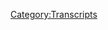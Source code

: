 {{Transcript
    | title         = [[384: January 3, 2020]]
    | caption       = [https://knowledgefight.libsyn.com/knowledge-fight-january-3-2020 Listen to this episode on Libsyn]
    | episodeNumber = [[384: January 3, 2020|384]]
    | length        = 02:57:14
}}

{{MessageBox
    | header     = Warning: Bot Generated Content
    | text       = This transcript was automatically generated by transcription software and likely contains many mistakes and misattributions. Please check the audio for definitive quotes, attribution, and context.
    | image      = N3yvass4myg91.webp
    | imagewidth = 50px
    | id         = warning
}}

{{TranscriptBlock
    | name      = Unknown Speaker
    | timestamp = 00:00:00.000
    | text      = I'm sick of them posing as if they're the good guys, saying, we are the bad guys, knowledge
}}

{{TranscriptBlock
    | name      = Unknown Speaker
    | timestamp = 00:00:23.559
    | text      = fight, knowledge fight, I'm sick of them posing as if they're the good guys, saying, we are
}}

{{TranscriptBlock
    | name      = Unknown Speaker
    | timestamp = 00:00:43.560
    | text      = the bad guys, and what is their real
}}

{{TranscriptBlock
    | name      = Unknown Speaker
    | timestamp = 00:00:52.020
    | text      = I love your work, Knowledge Fight, knowledgefight.com.
}}

{{TranscriptBlock
    | name      = Unknown Speaker
    | timestamp = 00:00:58.659
    | text      = I love you.
}}

{{TranscriptBlock
    | name      = Unknown Speaker
    | timestamp = 00:00:59.500
    | text      = Hey everybody, welcome back to Knowledge Fight.
}}

{{TranscriptBlock
    | name      = Unknown Speaker
    | timestamp = 00:01:01.200
    | text      = I'm Dan.
}}

{{TranscriptBlock
    | name      = Unknown Speaker
    | timestamp = 00:01:02.039
    | text      = I'm Jordan.
}}

{{TranscriptBlock
    | name      = Unknown Speaker
    | timestamp = 00:01:02.880
    | text      = We're a couple dudes, like to sit around,
}}

{{TranscriptBlock
    | name      = Unknown Speaker
    | timestamp = 00:01:03.700
    | text      = drink novelty beverages,
}}

{{TranscriptBlock
    | name      = Unknown Speaker
    | timestamp = 00:01:04.540
    | text      = and talk a little bit about Alex Jones.
}}

{{TranscriptBlock
    | name      = Unknown Speaker
    | timestamp = 00:01:06.780
    | text      = Indeed we are, Dan.
}}

{{TranscriptBlock
    | name      = Unknown Speaker
    | timestamp = 00:01:08.000
    | text      = Jordan.
}}

{{TranscriptBlock
    | name      = Unknown Speaker
    | timestamp = 00:01:08.840
    | text      = Dan.
}}

{{TranscriptBlock
    | name      = Unknown Speaker
    | timestamp = 00:01:09.659
    | text      = Jordan.
}}

{{TranscriptBlock
    | name      = Unknown Speaker
    | timestamp = 00:01:10.500
    | text      = How was your first experience
}}

{{TranscriptBlock
    | name      = Unknown Speaker
    | timestamp = 00:01:11.620
    | text      = with weed being legal in Illinois?
}}

{{TranscriptBlock
    | name      = Unknown Speaker
    | timestamp = 00:01:14.700
    | text      = Well, weed became legal on the first of January,
}}

{{TranscriptBlock
    | name      = Unknown Speaker
    | timestamp = 00:01:18.900
    | text      = and that evening I got a text from a friend,
}}

{{TranscriptBlock
    | name      = Unknown Speaker
    | timestamp = 00:01:21.620
    | text      = I don't know, I don't remember who it was.
}}

{{TranscriptBlock
    | name      = Unknown Speaker
    | timestamp = 00:01:22.900
    | text      = I think it was Jordan, sent me a text
}}

{{TranscriptBlock
    | name      = Unknown Speaker
    | timestamp = 00:01:25.299
    | text      = that he wanted to go down to the dispensary
}}

{{TranscriptBlock
    | name      = Unknown Speaker
    | timestamp = 00:01:28.299
    | text      = on the second of January.
}}

{{TranscriptBlock
    | name      = Unknown Speaker
    | timestamp = 00:01:30.140
    | text      = Why not?
}}

{{TranscriptBlock
    | name      = Unknown Speaker
    | timestamp = 00:01:30.980
    | text      = And I thought, hey, I don't smoke weed, why not?
}}

{{TranscriptBlock
    | name      = Unknown Speaker
    | timestamp = 00:01:33.659
    | text      = Which is a stupid decision.
}}

{{TranscriptBlock
    | name      = Unknown Speaker
    | timestamp = 00:01:34.980
    | text      = Yeah, what, were you busy?
}}

{{TranscriptBlock
    | name      = Unknown Speaker
    | timestamp = 00:01:36.219
    | text      = No, not really.
}}

{{TranscriptBlock
    | name      = Unknown Speaker
    | timestamp = 00:01:37.140
    | text      = So we went down there and it was an interesting time.
}}

{{TranscriptBlock
    | name      = Unknown Speaker
    | timestamp = 00:01:40.939
    | text      = It was a bit of a long line,
}}

{{TranscriptBlock
    | name      = Unknown Speaker
    | timestamp = 00:01:42.459
    | text      = but very professional process.
}}

{{TranscriptBlock
    | name      = Unknown Speaker
    | timestamp = 00:01:44.219
    | text      = It really was.
}}

{{TranscriptBlock
    | name      = Unknown Speaker
    | timestamp = 00:01:45.260
    | text      = It was pretty smooth considering it was the second day
}}

{{TranscriptBlock
    | name      = Unknown Speaker
    | timestamp = 00:01:48.040
    | text      = they were in operation.
}}

{{TranscriptBlock
    | name      = Unknown Speaker
    | timestamp = 00:01:49.579
    | text      = I got a couple of gummies and seeing if it helps with sleep.
}}

{{TranscriptBlock
    | name      = Unknown Speaker
    | timestamp = 00:01:53.579
    | text      = How have the gummies worked for you?
}}

{{TranscriptBlock
    | name      = Unknown Speaker
    | timestamp = 00:01:54.819
    | text      = So far, the results are inconclusive.
}}

{{TranscriptBlock
    | name      = Unknown Speaker
    | timestamp = 00:01:57.579
    | text      = Seems like it's helping a little bit,
}}

{{TranscriptBlock
    | name      = Unknown Speaker
    | timestamp = 00:01:58.900
    | text      = but I'm not entirely sure if that's the placebo effect
}}

{{TranscriptBlock
    | name      = Unknown Speaker
    | timestamp = 00:02:01.739
    | text      = or whatever, but I don't know, it's interesting.
}}

{{TranscriptBlock
    | name      = Unknown Speaker
    | timestamp = 00:02:05.180
    | text      = Yeah, I think my ability to metabolize things
}}

{{TranscriptBlock
    | name      = Unknown Speaker
    | timestamp = 00:02:10.060
    | text      = is a little bit rough because they said
}}

{{TranscriptBlock
    | name      = Unknown Speaker
    | timestamp = 00:02:11.539
    | text      = that the average dose for the gummies
}}

{{TranscriptBlock
    | name      = Unknown Speaker
    | timestamp = 00:02:14.300
    | text      = was like a half of one.
}}

{{TranscriptBlock
    | name      = Unknown Speaker
    | timestamp = 00:02:15.860
    | text      = That's what the people at the place said, yes.
}}

{{TranscriptBlock
    | name      = Unknown Speaker
    | timestamp = 00:02:18.219
    | text      = Yeah, yeah, yeah, I ate two and it barely registered.
}}

{{TranscriptBlock
    | name      = Unknown Speaker
    | timestamp = 00:02:23.340
    | text      = Like, it was bad.
}}

{{TranscriptBlock
    | name      = Unknown Speaker
    | timestamp = 00:02:24.819
    | text      = Well, you may have a problem.
}}

{{TranscriptBlock
    | name      = Unknown Speaker
    | timestamp = 00:02:25.819
    | text      = I may have an issue.
}}

{{TranscriptBlock
    | name      = Unknown Speaker
    | timestamp = 00:02:27.020
    | text      = There might be, that might be on my end, not theirs.
}}

{{TranscriptBlock
    | name      = Unknown Speaker
    | timestamp = 00:02:29.819
    | text      = Luckily for me, I have almost no interest
}}

{{TranscriptBlock
    | name      = Unknown Speaker
    | timestamp = 00:02:32.879
    | text      = in using any of this stuff to get high, per se,
}}

{{TranscriptBlock
    | name      = Unknown Speaker
    | timestamp = 00:02:35.780
    | text      = so I don't really even care.
}}

{{TranscriptBlock
    | name      = Unknown Speaker
    | timestamp = 00:02:37.819
    | text      = Sure, sure, of course not. About your troubles.
}}

{{TranscriptBlock
    | name      = Unknown Speaker
    | timestamp = 00:02:39.659
    | text      = Oh.
}}

{{TranscriptBlock
    | name      = Unknown Speaker
    | timestamp = 00:02:41.740
    | text      = Your little pissant concerns about,
}}

{{TranscriptBlock
    | name      = Unknown Speaker
    | timestamp = 00:02:45.259
    | text      = oh, I took two and I didn't get two bugs.
}}

{{TranscriptBlock
    | name      = Unknown Speaker
    | timestamp = 00:02:47.219
    | text      = I was just, I was just sharing.
}}

{{TranscriptBlock
    | name      = Unknown Speaker
    | timestamp = 00:02:49.219
    | text      = I know, I appreciate your insight.
}}

{{TranscriptBlock
    | name      = Unknown Speaker
    | timestamp = 00:02:50.060
    | text      = I'm just sharing my feelings.
}}

{{TranscriptBlock
    | name      = Unknown Speaker
    | timestamp = 00:02:52.460
    | text      = Yeah, it's super interesting.
}}

{{TranscriptBlock
    | name      = Unknown Speaker
    | timestamp = 00:02:55.379
    | text      = I don't know, we'll see what happens.
}}

{{TranscriptBlock
    | name      = Unknown Speaker
    | timestamp = 00:02:56.979
    | text      = Yeah, it is, it was surprising.
}}

{{TranscriptBlock
    | name      = Unknown Speaker
    | timestamp = 00:02:59.979
    | text      = I've never waited four hours for weed before,
}}

{{TranscriptBlock
    | name      = Unknown Speaker
    | timestamp = 00:03:02.979
    | text      = so it was a little weird.
}}

{{TranscriptBlock
    | name      = Unknown Speaker
    | timestamp = 00:03:04.539
    | text      = It wasn't that long and they allowed you to,
}}

{{TranscriptBlock
    | name      = Unknown Speaker
    | timestamp = 00:03:07.699
    | text      = like, it had a really interesting setup
}}

{{TranscriptBlock
    | name      = Unknown Speaker
    | timestamp = 00:03:09.340
    | text      = where you would sign in and then they would text you
}}

{{TranscriptBlock
    | name      = Unknown Speaker
    | timestamp = 00:03:12.139
    | text      = when you were, it was ready for you to come to be let in.
}}

{{TranscriptBlock
    | name      = Unknown Speaker
    | timestamp = 00:03:15.419
    | text      = That was brilliant, I enjoyed that a lot.
}}

{{TranscriptBlock
    | name      = Unknown Speaker
    | timestamp = 00:03:17.219
    | text      = You know, you and I left and we had brunch
}}

{{TranscriptBlock
    | name      = Unknown Speaker
    | timestamp = 00:03:18.780
    | text      = and wandered around Andersonville neighborhood.
}}

{{TranscriptBlock
    | name      = Unknown Speaker
    | timestamp = 00:03:22.300
    | text      = It was wonderful.
}}

{{TranscriptBlock
    | name      = Unknown Speaker
    | timestamp = 00:03:23.139
    | text      = Yeah, it wasn't like you were standing there
}}

{{TranscriptBlock
    | name      = Unknown Speaker
    | timestamp = 00:03:25.300
    | text      = waiting for four hours, which would have been
}}

{{TranscriptBlock
    | name      = Unknown Speaker
    | timestamp = 00:03:27.259
    | text      = a deal breaker for me.
}}

{{TranscriptBlock
    | name      = Unknown Speaker
    | timestamp = 00:03:28.180
    | text      = Yeah, yeah, yeah, yeah.
}}

{{TranscriptBlock
    | name      = Unknown Speaker
    | timestamp = 00:03:29.020
    | text      = It absolutely would have been a no-go.
}}

{{TranscriptBlock
    | name      = Unknown Speaker
    | timestamp = 00:03:30.460
    | text      = I was already ready to leave anyways
}}

{{TranscriptBlock
    | name      = Unknown Speaker
    | timestamp = 00:03:32.419
    | text      = and we had already waited three hours.
}}

{{TranscriptBlock
    | name      = Unknown Speaker
    | timestamp = 00:03:33.780
    | text      = Yeah, that's true.
}}

{{TranscriptBlock
    | name      = Unknown Speaker
    | timestamp = 00:03:34.620
    | text      = I was like, fuck this noise, eh, but whatever.
}}

{{TranscriptBlock
    | name      = Unknown Speaker
    | timestamp = 00:03:36.539
    | text      = Yeah, so anyway, I don't know,
}}

{{TranscriptBlock
    | name      = Unknown Speaker
    | timestamp = 00:03:37.939
    | text      = I don't have a ton of thoughts about that,
}}

{{TranscriptBlock
    | name      = Unknown Speaker
    | timestamp = 00:03:39.060
    | text      = but I do know a lot about Alex Jones.
}}

{{TranscriptBlock
    | name      = Unknown Speaker
    | timestamp = 00:03:40.939
    | text      = And I don't know anything about either, yeah.
}}

{{TranscriptBlock
    | name      = Unknown Speaker
    | timestamp = 00:03:44.419
    | text      = So Jordan, today we have an episode to do that,
}}

{{TranscriptBlock
    | name      = Unknown Speaker
    | timestamp = 00:03:48.300
    | text      = I'm not entirely positive that I am wanting to do.
}}

{{TranscriptBlock
    | name      = Unknown Speaker
    | timestamp = 00:03:51.259
    | text      = I don't want to just, I want to get out of the present day.
}}

{{TranscriptBlock
    | name      = Unknown Speaker
    | timestamp = 00:03:54.060
    | text      = Right, yeah, well, I mean, me too.
}}

{{TranscriptBlock
    | name      = Unknown Speaker
    | timestamp = 00:03:55.740
    | text      = I keep for many different reasons.
}}

{{TranscriptBlock
    | name      = Unknown Speaker
    | timestamp = 00:03:57.180
    | text      = I keep having like, well, we've done a bunch of
}}

{{TranscriptBlock
    | name      = Unknown Speaker
    | timestamp = 00:04:01.740
    | text      = present day episodes, time to go do something else.
}}

{{TranscriptBlock
    | name      = Unknown Speaker
    | timestamp = 00:04:04.139
    | text      = Right.
}}

{{TranscriptBlock
    | name      = Unknown Speaker
    | timestamp = 00:04:04.979
    | text      = And then something will happen in the world
}}

{{TranscriptBlock
    | name      = Unknown Speaker
    | timestamp = 00:04:06.060
    | text      = like Alex's deposition will happen or, you know,
}}

{{TranscriptBlock
    | name      = Unknown Speaker
    | timestamp = 00:04:08.819
    | text      = it'll come out that he lost $100,000 in fees to the court.
}}

{{TranscriptBlock
    | name      = Unknown Speaker
    | timestamp = 00:04:13.219
    | text      = Or Trump goes ahead and assassinates a guy.
}}

{{TranscriptBlock
    | name      = Unknown Speaker
    | timestamp = 00:04:16.339
    | text      = Okay, well there, that one is probably something to cover.
}}

{{TranscriptBlock
    | name      = Unknown Speaker
    | timestamp = 00:04:19.180
    | text      = Right, so these things keep happening and you,
}}

{{TranscriptBlock
    | name      = Unknown Speaker
    | timestamp = 00:04:21.420
    | text      = like I can't not cover it.
}}

{{TranscriptBlock
    | name      = Unknown Speaker
    | timestamp = 00:04:23.139
    | text      = It'd be outside of the public's interest.
}}

{{TranscriptBlock
    | name      = Unknown Speaker
    | timestamp = 00:04:24.860
    | text      = Right, right, right, right.
}}

{{TranscriptBlock
    | name      = Unknown Speaker
    | timestamp = 00:04:25.699
    | text      = And so, and hey, I'm not sitting here complaining
}}

{{TranscriptBlock
    | name      = Unknown Speaker
    | timestamp = 00:04:28.779
    | text      = and like, I'm forced to be in the present day.
}}

{{TranscriptBlock
    | name      = Unknown Speaker
    | timestamp = 00:04:30.740
    | text      = It's just, it is a slog a little bit.
}}

{{TranscriptBlock
    | name      = Unknown Speaker
    | timestamp = 00:04:33.860
    | text      = Absolutely.
}}

{{TranscriptBlock
    | name      = Unknown Speaker
    | timestamp = 00:04:34.699
    | text      = And I think it probably is for the listeners too
}}

{{TranscriptBlock
    | name      = Unknown Speaker
    | timestamp = 00:04:36.300
    | text      = and I apologize about that.
}}

{{TranscriptBlock
    | name      = Unknown Speaker
    | timestamp = 00:04:37.579
    | text      = And as soon as we have a chance to do an episode
}}

{{TranscriptBlock
    | name      = Unknown Speaker
    | timestamp = 00:04:40.139
    | text      = that is not the present day, I promise you,
}}

{{TranscriptBlock
    | name      = Unknown Speaker
    | timestamp = 00:04:42.060
    | text      = we will do one. ASAP, yeah.
}}

{{TranscriptBlock
    | name      = Unknown Speaker
    | timestamp = 00:04:43.540
    | text      = But unfortunately, you know,
}}

{{TranscriptBlock
    | name      = Unknown Speaker
    | timestamp = 00:04:44.620
    | text      = we gotta keep up with this stuff
}}

{{TranscriptBlock
    | name      = Unknown Speaker
    | timestamp = 00:04:45.860
    | text      = because there's developing situations
}}

{{TranscriptBlock
    | name      = Unknown Speaker
    | timestamp = 00:04:47.980
    | text      = and Alex's positions on them are interesting to note.
}}

{{TranscriptBlock
    | name      = Unknown Speaker
    | timestamp = 00:04:51.980
    | text      = Yeah, generally speaking when historians will look back
}}

{{TranscriptBlock
    | name      = Unknown Speaker
    | timestamp = 00:04:55.899
    | text      = and say this was where World War II started.
}}

{{TranscriptBlock
    | name      = Unknown Speaker
    | timestamp = 00:04:57.740
    | text      = They will not be talking about Alex Jones.
}}

{{TranscriptBlock
    | name      = Unknown Speaker
    | timestamp = 00:04:59.579
    | text      = They will not be talking about Alex Jones.
}}

{{TranscriptBlock
    | name      = Unknown Speaker
    | timestamp = 00:05:01.180
    | text      = I highly doubt that.
}}

{{TranscriptBlock
    | name      = Unknown Speaker
    | timestamp = 00:05:02.300
    | text      = But we will.
}}

{{TranscriptBlock
    | name      = Unknown Speaker
    | timestamp = 00:05:03.139
    | text      = Yes.
}}

{{TranscriptBlock
    | name      = Unknown Speaker
    | timestamp = 00:05:04.259
    | text      = And before we get to that today,
}}

{{TranscriptBlock
    | name      = Unknown Speaker
    | timestamp = 00:05:05.660
    | text      = we gotta take a little moment, Jordan,
}}

{{TranscriptBlock
    | name      = Unknown Speaker
    | timestamp = 00:05:06.740
    | text      = to say thank you to some folks who have signed up
}}

{{TranscriptBlock
    | name      = Unknown Speaker
    | timestamp = 00:05:08.339
    | text      = and are supporting the show.
}}

{{TranscriptBlock
    | name      = Unknown Speaker
    | timestamp = 00:05:09.540
    | text      = So first, Vero Headhunter Tom, T-H-O-M,
}}

{{TranscriptBlock
    | name      = Unknown Speaker
    | timestamp = 00:05:13.139
    | text      = thank you so much, you're now a policy wonk.
}}

{{TranscriptBlock
    | name      = Unknown Speaker
    | timestamp = 00:05:14.939
    | text      = I'm a policy wonk.
}}

{{TranscriptBlock
    | name      = Unknown Speaker
    | timestamp = 00:05:15.779
    | text      = Thank you very much, Vero Headhunter Tom.
}}

{{TranscriptBlock
    | name      = Unknown Speaker
    | timestamp = 00:05:18.500
    | text      = Thank you so much.
}}

{{TranscriptBlock
    | name      = Unknown Speaker
    | timestamp = 00:05:19.339
    | text      = Next, Shane, thank you so much,
}}

{{TranscriptBlock
    | name      = Unknown Speaker
    | timestamp = 00:05:20.339
    | text      = you're now a policy wonk.
}}

{{TranscriptBlock
    | name      = Unknown Speaker
    | timestamp = 00:05:21.459
    | text      = I'm a policy wonk.
}}

{{TranscriptBlock
    | name      = Unknown Speaker
    | timestamp = 00:05:22.300
    | text      = Thank you, Vero Headhunter Shane.
}}

{{TranscriptBlock
    | name      = Unknown Speaker
    | timestamp = 00:05:24.660
    | text      = Thank you so much.
}}

{{TranscriptBlock
    | name      = Unknown Speaker
    | timestamp = 00:05:25.500
    | text      = Is that the right?
}}

{{TranscriptBlock
    | name      = Unknown Speaker
    | timestamp = 00:05:26.579
    | text      = No.
}}

{{TranscriptBlock
    | name      = Unknown Speaker
    | timestamp = 00:05:27.420
    | text      = No, okay.
}}

{{TranscriptBlock
    | name      = Unknown Speaker
    | timestamp = 00:05:28.240
    | text      = Next, Knox, N-O-X, thank you so much,
}}

{{TranscriptBlock
    | name      = Unknown Speaker
    | timestamp = 00:05:30.139
    | text      = you're now a policy wonk.
}}

{{TranscriptBlock
    | name      = Unknown Speaker
    | timestamp = 00:05:31.180
    | text      = I'm a policy wonk.
}}

{{TranscriptBlock
    | name      = Unknown Speaker
    | timestamp = 00:05:32.379
    | text      = Thank you Knox.
}}

{{TranscriptBlock
    | name      = Unknown Speaker
    | timestamp = 00:05:33.220
    | text      = Thank you Knox.
}}

{{TranscriptBlock
    | name      = Unknown Speaker
    | timestamp = 00:05:34.060
    | text      = Next, Kylo, thank you so much,
}}

{{TranscriptBlock
    | name      = Unknown Speaker
    | timestamp = 00:05:35.060
    | text      = you are now a policy wonk.
}}

{{TranscriptBlock
    | name      = Unknown Speaker
    | timestamp = 00:05:36.339
    | text      = I'm a policy wonk.
}}

{{TranscriptBlock
    | name      = Unknown Speaker
    | timestamp = 00:05:37.439
    | text      = Thank you, Kylo.
}}

{{TranscriptBlock
    | name      = Unknown Speaker
    | timestamp = 00:05:38.279
    | text      = Thank you so much.
}}

{{TranscriptBlock
    | name      = Unknown Speaker
    | timestamp = 00:05:40.079
    | text      = Next, Stephanie.
}}

{{TranscriptBlock
    | name      = Unknown Speaker
    | timestamp = 00:05:41.160
    | text      = Thank you so much, you are now a Policy Wonk.
}}

{{TranscriptBlock
    | name      = Unknown Speaker
    | timestamp = 00:05:42.699
    | text      = I'm a Policy Wonk.
}}

{{TranscriptBlock
    | name      = Unknown Speaker
    | timestamp = 00:05:43.839
    | text      = Thanks Stephanie.
}}

{{TranscriptBlock
    | name      = Unknown Speaker
    | timestamp = 00:05:44.680
    | text      = Next, the Alex Jones dollop.
}}

{{TranscriptBlock
    | name      = Unknown Speaker
    | timestamp = 00:05:46.399
    | text      = Thank you so much, you are now a Policy Wonk.
}}

{{TranscriptBlock
    | name      = Unknown Speaker
    | timestamp = 00:05:48.079
    | text      = I'm a Policy Wonk.
}}

{{TranscriptBlock
    | name      = Unknown Speaker
    | timestamp = 00:05:49.220
    | text      = Thanks Alex Jones dollop.
}}

{{TranscriptBlock
    | name      = Unknown Speaker
    | timestamp = 00:05:50.560
    | text      = Thanks Dylan, thank you so much, you are now a Policy Wonk.
}}

{{TranscriptBlock
    | name      = Unknown Speaker
    | timestamp = 00:05:53.079
    | text      = I'm a Policy Wonk.
}}

{{TranscriptBlock
    | name      = Unknown Speaker
    | timestamp = 00:05:54.100
    | text      = Thanks Dylan.
}}

{{TranscriptBlock
    | name      = Unknown Speaker
    | timestamp = 00:05:54.759
    | text      = Thanks Dylan.
}}

{{TranscriptBlock
    | name      = Unknown Speaker
    | timestamp = 00:05:55.519
    | text      = And then finally, Hannah.
}}

{{TranscriptBlock
    | name      = Unknown Speaker
    | timestamp = 00:05:56.740
    | text      = Thank you so much, you are now a Policy Wonk.
}}

{{TranscriptBlock
    | name      = Unknown Speaker
    | timestamp = 00:05:58.980
    | text      = I'm a Policy Wonk.
}}

{{TranscriptBlock
    | name      = Unknown Speaker
    | timestamp = 00:05:59.980
    | text      = Thank you, Hannah.
}}

{{TranscriptBlock
    | name      = Unknown Speaker
    | timestamp = 00:06:00.800
    | text      = Yes, thank you very much, Hannah.
}}

{{TranscriptBlock
    | name      = Unknown Speaker
    | timestamp = 00:06:02.360
    | text      = And if you're out there listening,
}}

{{TranscriptBlock
    | name      = Unknown Speaker
    | timestamp = 00:06:03.439
    | text      = you're thinking, hey, I enjoyed the show.
}}

{{TranscriptBlock
    | name      = Unknown Speaker
    | timestamp = 00:06:04.860
    | text      = I'd like to sign up and support what they do.
}}

{{TranscriptBlock
    | name      = Unknown Speaker
    | timestamp = 00:06:07.399
    | text      = you can do that by going to our website, knowledge, fight.com,
}}

{{TranscriptBlock
    | name      = Unknown Speaker
    | timestamp = 00:06:09.800
    | text      = clicking the button that says sports show. We would appreciate it.
}}

{{TranscriptBlock
    | name      = Unknown Speaker
    | timestamp = 00:06:11.959
    | text      = It'd be extremely helpful. Yeah. So, uh,
}}

{{TranscriptBlock
    | name      = Unknown Speaker
    | timestamp = 00:06:14.480
    | text      = today is episode that we're going over is January 3rd, uh, 2020 episode of
}}

{{TranscriptBlock
    | name      = Unknown Speaker
    | timestamp = 00:06:19.439
    | text      = 2020. Hey,
}}

{{TranscriptBlock
    | name      = Unknown Speaker
    | timestamp = 00:06:24.800
    | text      = it's 2020 is already shit. It's Friday of last week.
}}

{{TranscriptBlock
    | name      = Unknown Speaker
    | timestamp = 00:06:28.800
    | text      = And so the day after Trump, uh, ordered, uh,
}}

{{TranscriptBlock
    | name      = Unknown Speaker
    | timestamp = 00:06:31.920
    | text      = or the strike to take out Suleimani, uh,
}}

{{TranscriptBlock
    | name      = Unknown Speaker
    | timestamp = 00:06:35.480
    | text      = and we'll get into some of that a little bit. Uh, but before we do,
}}

{{TranscriptBlock
    | name      = Unknown Speaker
    | timestamp = 00:06:39.360
    | text      = here's an out of context drop from today's show.
}}

{{TranscriptBlock
    | name      = Unknown Speaker
    | timestamp = 00:06:41.680
    | text      = I'm Alex Jones and this is 2020 he's ripping off Barbara.
}}

{{TranscriptBlock
    | name      = Unknown Speaker
    | timestamp = 00:06:46.439
    | text      = Stop ads. I think Alex is going to do that every day. I believe that this is
}}

{{TranscriptBlock
    | name      = Unknown Speaker
    | timestamp = 00:06:50.680
    | text      = Alex Jones. This is 2020. What a Dick. Uh, that's lame.
}}

{{TranscriptBlock
    | name      = Unknown Speaker
    | timestamp = 00:06:55.240
    | text      = So before we get into today's show,
}}

{{TranscriptBlock
    | name      = Unknown Speaker
    | timestamp = 00:06:57.000
    | text      = I want to give a little bit of a disclaimer. Uh,
}}

{{TranscriptBlock
    | name      = Unknown Speaker
    | timestamp = 00:06:59.720
    | text      = I'm not an expert in geopolitics.
}}

{{TranscriptBlock
    | name      = Unknown Speaker
    | timestamp = 00:07:01.759
    | text      = I can really only go on the information that's available and I can find,
}}

{{TranscriptBlock
    | name      = Unknown Speaker
    | timestamp = 00:07:04.959
    | text      = which is often times limited,
}}

{{TranscriptBlock
    | name      = Unknown Speaker
    | timestamp = 00:07:06.480
    | text      = particularly in the case of evolving and ongoing situations.
}}

{{TranscriptBlock
    | name      = Unknown Speaker
    | timestamp = 00:07:10.160
    | text      = Some potentially major events unfolded over the course of the last week.
}}

{{TranscriptBlock
    | name      = Unknown Speaker
    | timestamp = 00:07:13.360
    | text      = And though those things will come up on this episode,
}}

{{TranscriptBlock
    | name      = Unknown Speaker
    | timestamp = 00:07:15.720
    | text      = I want to express that I'm going to try my best to stay away from over analyzing
}}

{{TranscriptBlock
    | name      = Unknown Speaker
    | timestamp = 00:07:20.279
    | text      = things too much since that would probably be a little bit irresponsible of
}}

{{TranscriptBlock
    | name      = Unknown Speaker
    | timestamp = 00:07:23.839
    | text      = someone like me to do.
}}

{{TranscriptBlock
    | name      = Unknown Speaker
    | timestamp = 00:07:25.480
    | text      = There are many other great places where that kind of work is being done by far
}}

{{TranscriptBlock
    | name      = Unknown Speaker
    | timestamp = 00:07:28.600
    | text      = more competent hands.
}}

{{TranscriptBlock
    | name      = Unknown Speaker
    | timestamp = 00:07:29.560
    | text      = And I would encourage people to rely on those sources for more nuanced
}}

{{TranscriptBlock
    | name      = Unknown Speaker
    | timestamp = 00:07:33.079
    | text      = discussion of the geopolitical scene.
}}

{{TranscriptBlock
    | name      = Unknown Speaker
    | timestamp = 00:07:35.560
    | text      = I don't know what Iran is going to do to respond and I don't want to speculate
}}

{{TranscriptBlock
    | name      = Unknown Speaker
    | timestamp = 00:07:39.519
    | text      = since that could easily veer off track into you and I playing guessing games.
}}

{{TranscriptBlock
    | name      = Unknown Speaker
    | timestamp = 00:07:43.800
    | text      = It's not productive. Yeah. That being said,
}}

{{TranscriptBlock
    | name      = Unknown Speaker
    | timestamp = 00:07:46.759
    | text      = I want to offer two very strong positions that I hold and that are probably best
}}

{{TranscriptBlock
    | name      = Unknown Speaker
    | timestamp = 00:07:50.920
    | text      = to acknowledge up top before we get into anything. And after I say this,
}}

{{TranscriptBlock
    | name      = Unknown Speaker
    | timestamp = 00:07:54.040
    | text      = you're welcome to speak your piece as well. Jordan, your position. All right.
}}

{{TranscriptBlock
    | name      = Unknown Speaker
    | timestamp = 00:07:57.920
    | text      = The first is that I am absolutely categorically opposed to a war with Iran and
}}

{{TranscriptBlock
    | name      = Unknown Speaker
    | timestamp = 00:08:02.480
    | text      = I'm equally opposed to the actions that make such a war more likely.
}}

{{TranscriptBlock
    | name      = Unknown Speaker
    | timestamp = 00:08:06.560
    | text      = I understand that many would see the invasion of a U S embassy in Iraq as
}}

{{TranscriptBlock
    | name      = Unknown Speaker
    | timestamp = 00:08:10.240
    | text      = grounds for a response.
}}

{{TranscriptBlock
    | name      = Unknown Speaker
    | timestamp = 00:08:11.560
    | text      = And I understand that position of where that's coming from,
}}

{{TranscriptBlock
    | name      = Unknown Speaker
    | timestamp = 00:08:14.439
    | text      = but I think that this level of response seems way out of proportion and reckless.
}}

{{TranscriptBlock
    | name      = Unknown Speaker
    | timestamp = 00:08:18.839
    | text      = Second from everything I've read on the subject,
}}

{{TranscriptBlock
    | name      = Unknown Speaker
    | timestamp = 00:08:21.079
    | text      = Trump crossed a very serious line by killing Suleimani in that Suleimani was an
}}

{{TranscriptBlock
    | name      = Unknown Speaker
    | timestamp = 00:08:25.519
    | text      = official of the Iranian government.
}}

{{TranscriptBlock
    | name      = Unknown Speaker
    | timestamp = 00:08:27.839
    | text      = This is an official of a sovereign government who Trump has openly admitted he
}}

{{TranscriptBlock
    | name      = Unknown Speaker
    | timestamp = 00:08:31.199
    | text      = ordered the assassination of, which is a really fucked up thought.
}}

{{TranscriptBlock
    | name      = Unknown Speaker
    | timestamp = 00:08:35.360
    | text      = I have some discomfort with the idea of drone warfare generally speaking,
}}

{{TranscriptBlock
    | name      = Unknown Speaker
    | timestamp = 00:08:38.720
    | text      = but when it's being used to commit political assassinations on government figures
}}

{{TranscriptBlock
    | name      = Unknown Speaker
    | timestamp = 00:08:42.399
    | text      = within countries that we are not at war with, it is a very serious matter.
}}

{{TranscriptBlock
    | name      = Unknown Speaker
    | timestamp = 00:08:47.320
    | text      = In an article in the Atlantic, Ona Hathaway,
}}

{{TranscriptBlock
    | name      = Unknown Speaker
    | timestamp = 00:08:49.600
    | text      = a professor of international law at Yale law school opined that the strike to
}}

{{TranscriptBlock
    | name      = Unknown Speaker
    | timestamp = 00:08:54.000
    | text      = kill Suleimani was a breach, not only of our constitution,
}}

{{TranscriptBlock
    | name      = Unknown Speaker
    | timestamp = 00:08:57.200
    | text      = but also international law because Trump did not inform Congress,
}}

{{TranscriptBlock
    | name      = Unknown Speaker
    | timestamp = 00:09:01.080
    | text      = nor did he approach the UN security council before making this decision.
}}

{{TranscriptBlock
    | name      = Unknown Speaker
    | timestamp = 00:09:04.879
    | text      = These problems could be resolved if the attack was done to stop an imminent
}}

{{TranscriptBlock
    | name      = Unknown Speaker
    | timestamp = 00:09:08.480
    | text      = attack, which secretary of state Mike Pompeo has claimed,
}}

{{TranscriptBlock
    | name      = Unknown Speaker
    | timestamp = 00:09:11.799
    | text      = but no one has produced any proof to support that assertion.
}}

{{TranscriptBlock
    | name      = Unknown Speaker
    | timestamp = 00:09:15.240
    | text      = It's my feeling that leaving aside how bad a guy Suleimani might have been or may
}}

{{TranscriptBlock
    | name      = Unknown Speaker
    | timestamp = 00:09:20.000
    | text      = have been probably was what Trump did was wrong and profoundly dangerous.
}}

{{TranscriptBlock
    | name      = Unknown Speaker
    | timestamp = 00:09:25.039
    | text      = Given all the information I have at my disposal,
}}

{{TranscriptBlock
    | name      = Unknown Speaker
    | timestamp = 00:09:26.960
    | text      = I don't see any gray area there and Trump's actions since the killing have only
}}

{{TranscriptBlock
    | name      = Unknown Speaker
    | timestamp = 00:09:31.000
    | text      = made me feel deeply concerned even more so.
}}

{{TranscriptBlock
    | name      = Unknown Speaker
    | timestamp = 00:09:34.440
    | text      = It's probably debatable if the assassination counts as an act of provocation that
}}

{{TranscriptBlock
    | name      = Unknown Speaker
    | timestamp = 00:09:38.720
    | text      = would justify Iran declaring war, for example.
}}

{{TranscriptBlock
    | name      = Unknown Speaker
    | timestamp = 00:09:41.360
    | text      = But what's not debatable is that after all of that,
}}

{{TranscriptBlock
    | name      = Unknown Speaker
    | timestamp = 00:09:43.799
    | text      = Trump took to Twitter and literally threatened to commit war crimes.
}}

{{TranscriptBlock
    | name      = Unknown Speaker
    | timestamp = 00:09:47.840
    | text      = He said, quote,
}}

{{TranscriptBlock
    | name      = Unknown Speaker
    | timestamp = 00:09:48.960
    | text      = let this serve as a warning that if Iran strikes any Americans or American assets,
}}

{{TranscriptBlock
    | name      = Unknown Speaker
    | timestamp = 00:09:53.080
    | text      = we've targeted 52 Iranian sites representing the 52 American,
}}

{{TranscriptBlock
    | name      = Unknown Speaker
    | timestamp = 00:09:57.240
    | text      = American hostages taken by Iran many years ago,
}}

{{TranscriptBlock
    | name      = Unknown Speaker
    | timestamp = 00:10:00.240
    | text      = some at a very high level and importance to Iran and the Iranian culture.
}}

{{TranscriptBlock
    | name      = Unknown Speaker
    | timestamp = 00:10:04.600
    | text      = And those targets and Iran itself will be hit very fast and very hard.
}}

{{TranscriptBlock
    | name      = Unknown Speaker
    | timestamp = 00:10:08.519
    | text      = The U S wants no more threats.
}}

{{TranscriptBlock
    | name      = Unknown Speaker
    | timestamp = 00:10:11.240
    | text      = The part about Iranian culture being targeted is a massive red flag.
}}

{{TranscriptBlock
    | name      = Unknown Speaker
    | timestamp = 00:10:15.480
    | text      = Targeting cultural sites is universally considered a war crime and not for
}}

{{TranscriptBlock
    | name      = Unknown Speaker
    | timestamp = 00:10:19.159
    | text      = nothing. The people you generally be killing by attacking cultural sites are
}}

{{TranscriptBlock
    | name      = Unknown Speaker
    | timestamp = 00:10:23.799
    | text      = non-combatants.
}}

{{TranscriptBlock
    | name      = Unknown Speaker
    | timestamp = 00:10:24.960
    | text      = So the very idea that a president would say something like this is absolutely
}}

{{TranscriptBlock
    | name      = Unknown Speaker
    | timestamp = 00:10:28.480
    | text      = unacceptable territory for us to be in the way Trump is behaving is villain
}}

{{TranscriptBlock
    | name      = Unknown Speaker
    | timestamp = 00:10:32.960
    | text      = shit. This is authoritarian level shit.
}}

{{TranscriptBlock
    | name      = Unknown Speaker
    | timestamp = 00:10:35.320
    | text      = And I just don't even know what to say about it.
}}

{{TranscriptBlock
    | name      = Unknown Speaker
    | timestamp = 00:10:37.799
    | text      = There's obviously more to this story than we know right now and putting singular
}}

{{TranscriptBlock
    | name      = Unknown Speaker
    | timestamp = 00:10:41.200
    | text      = blame on Trump, I think would be foolish.
}}

{{TranscriptBlock
    | name      = Unknown Speaker
    | timestamp = 00:10:43.440
    | text      = He's ultimately responsible for the decision,
}}

{{TranscriptBlock
    | name      = Unknown Speaker
    | timestamp = 00:10:45.720
    | text      = but I think it would be naive to think it was a decision that was made in a vacuum.
}}

{{TranscriptBlock
    | name      = Unknown Speaker
    | timestamp = 00:10:49.360
    | text      = So obviously advisors around and people steering him in directions,
}}

{{TranscriptBlock
    | name      = Unknown Speaker
    | timestamp = 00:10:52.879
    | text      = but for me to speculate on the precise aspect of that,
}}

{{TranscriptBlock
    | name      = Unknown Speaker
    | timestamp = 00:10:56.360
    | text      = I think at this point would be just that speculation. Right, right, right.
}}

{{TranscriptBlock
    | name      = Unknown Speaker
    | timestamp = 00:10:59.879
    | text      = One thing that strikes me is that I feel like Alex and I should be on the same
}}

{{TranscriptBlock
    | name      = Unknown Speaker
    | timestamp = 00:11:04.559
    | text      = page on this one.
}}

{{TranscriptBlock
    | name      = Unknown Speaker
    | timestamp = 00:11:06.120
    | text      = The fact that Trump would kill a government official from a state we're not at war
}}

{{TranscriptBlock
    | name      = Unknown Speaker
    | timestamp = 00:11:09.559
    | text      = with without notifying Congress should be everything Alex is against in an
}}

{{TranscriptBlock
    | name      = Unknown Speaker
    | timestamp = 00:11:13.919
    | text      = executive. Alex is an anti-war guy, or at least pretends to be.
}}

{{TranscriptBlock
    | name      = Unknown Speaker
    | timestamp = 00:11:17.960
    | text      = So it should be pretty clear as a case of Trump stepping way outside the bounds of
}}

{{TranscriptBlock
    | name      = Unknown Speaker
    | timestamp = 00:11:21.879
    | text      = acceptable action and doing things that tend to make war more likely, not less.
}}

{{TranscriptBlock
    | name      = Unknown Speaker
    | timestamp = 00:11:26.799
    | text      = This should be a slam dunk for Alex as a way to leave Trump.
}}

{{TranscriptBlock
    | name      = Unknown Speaker
    | timestamp = 00:11:30.039
    | text      = But I think we all know how this is going to go. Oh God, no.
}}

{{TranscriptBlock
    | name      = Unknown Speaker
    | timestamp = 00:11:33.440
    | text      = So these are sort of the positions that I'm coming in with and I don't want to
}}

{{TranscriptBlock
    | name      = Unknown Speaker
    | timestamp = 00:11:37.080
    | text      = necessarily litigate a lot of the like, but what about, right? No,
}}

{{TranscriptBlock
    | name      = Unknown Speaker
    | timestamp = 00:11:41.840
    | text      = no, the, the angles of it, I think leaving everything aside,
}}

{{TranscriptBlock
    | name      = Unknown Speaker
    | timestamp = 00:11:48.159
    | text      = this is not an acceptable action.
}}

{{TranscriptBlock
    | name      = Unknown Speaker
    | timestamp = 00:11:50.480
    | text      = And then the way Trump has behaved afterwards has made the action itself even
}}

{{TranscriptBlock
    | name      = Unknown Speaker
    | timestamp = 00:11:54.440
    | text      = worse. Yep. Um, and so I, I, I, I, that's,
}}

{{TranscriptBlock
    | name      = Unknown Speaker
    | timestamp = 00:11:58.759
    | text      = that's sort of the position I'm coming from. Uh, I mean, I,
}}

{{TranscriptBlock
    | name      = Unknown Speaker
    | timestamp = 00:12:03.039
    | text      = I suppose the only thing that I can say now, uh, that makes me feel,
}}

{{TranscriptBlock
    | name      = Unknown Speaker
    | timestamp = 00:12:08.000
    | text      = I guess, uh, sticking true to my principles is that, uh,
}}

{{TranscriptBlock
    | name      = Unknown Speaker
    | timestamp = 00:12:13.279
    | text      = W Obama and Trump should all be prosecuted for war crimes. Like, I guess,
}}

{{TranscriptBlock
    | name      = Unknown Speaker
    | timestamp = 00:12:18.320
    | text      = I guess there's no other way to make sense of this. Sure. You know, like it's,
}}

{{TranscriptBlock
    | name      = Unknown Speaker
    | timestamp = 00:12:22.919
    | text      = if we hadn't done anything,
}}

{{TranscriptBlock
    | name      = Unknown Speaker
    | timestamp = 00:12:24.279
    | text      = if we did something to prosecute W for his war crimes,
}}

{{TranscriptBlock
    | name      = Unknown Speaker
    | timestamp = 00:12:28.679
    | text      = maybe we wouldn't be here. Maybe. And we didn't do anything.
}}

{{TranscriptBlock
    | name      = Unknown Speaker
    | timestamp = 00:12:31.519
    | text      = And we've just allowed it to deteriorate. So, you know,
}}

{{TranscriptBlock
    | name      = Unknown Speaker
    | timestamp = 00:12:35.279
    | text      = our government should most of them be in jail. I guess that's that. Yeah.
}}

{{TranscriptBlock
    | name      = Unknown Speaker
    | timestamp = 00:12:39.919
    | text      = We've had how many, my life has been spent at war, right? You know,
}}

{{TranscriptBlock
    | name      = Unknown Speaker
    | timestamp = 00:12:44.919
    | text      = how many, how many opportunities have we had to,
}}

{{TranscriptBlock
    | name      = Unknown Speaker
    | timestamp = 00:12:47.759
    | text      = to do this and the extent to which we've given the executive branch carte
}}

{{TranscriptBlock
    | name      = Unknown Speaker
    | timestamp = 00:12:53.279
    | text      = blanche, uh,
}}

{{TranscriptBlock
    | name      = Unknown Speaker
    | timestamp = 00:12:54.799
    | text      = has led obviously to a situation where the mad king can do whatever he wants.
}}

{{TranscriptBlock
    | name      = Unknown Speaker
    | timestamp = 00:13:00.240
    | text      = This is a, this is the end point of what happened in,
}}

{{TranscriptBlock
    | name      = Unknown Speaker
    | timestamp = 00:13:04.559
    | text      = in W. It does feel that way. This is the logical conclusion of that. Yeah.
}}

{{TranscriptBlock
    | name      = Unknown Speaker
    | timestamp = 00:13:10.360
    | text      = Um, and, uh, like I said,
}}

{{TranscriptBlock
    | name      = Unknown Speaker
    | timestamp = 00:13:11.879
    | text      = I don't want to overanalyze stuff because I'm not, I'm not equipped to do that.
}}

{{TranscriptBlock
    | name      = Unknown Speaker
    | timestamp = 00:13:15.919
    | text      = I'm not, I am not, uh, I would be putting on airs,
}}

{{TranscriptBlock
    | name      = Unknown Speaker
    | timestamp = 00:13:20.879
    | text      = and I'd be pretending, uh, uh, some sort of capabilities that I don't have.
}}

{{TranscriptBlock
    | name      = Unknown Speaker
    | timestamp = 00:13:25.519
    | text      = So without getting too deep into anything until things come up along the way,
}}

{{TranscriptBlock
    | name      = Unknown Speaker
    | timestamp = 00:13:29.840
    | text      = I do want to say that this episode is a total mess, but honestly,
}}

{{TranscriptBlock
    | name      = Unknown Speaker
    | timestamp = 00:13:33.799
    | text      = only half of the situation, uh,
}}

{{TranscriptBlock
    | name      = Unknown Speaker
    | timestamp = 00:13:35.759
    | text      = that makes it a mess is because of what's going on with Iran.
}}

{{TranscriptBlock
    | name      = Unknown Speaker
    | timestamp = 00:13:39.080
    | text      = As you might expect on a day like this of international intrigue,
}}

{{TranscriptBlock
    | name      = Unknown Speaker
    | timestamp = 00:13:42.799
    | text      = Alex has Steve Pachannik on to get his expert opinion on things and that
}}

{{TranscriptBlock
    | name      = Unknown Speaker
    | timestamp = 00:13:47.000
    | text      = interview deteriorates into territory that even shocked me,
}}

{{TranscriptBlock
    | name      = Unknown Speaker
    | timestamp = 00:13:51.080
    | text      = which is saying a lot considering Steve's recent appearances on the show where
}}

{{TranscriptBlock
    | name      = Unknown Speaker
    | timestamp = 00:13:54.480
    | text      = he said that representative government should go away.
}}

{{TranscriptBlock
    | name      = Unknown Speaker
    | timestamp = 00:13:56.799
    | text      = Do process is stupid and that he was involved in the death of Yitzhak Rabin.
}}

{{TranscriptBlock
    | name      = Unknown Speaker
    | timestamp = 00:14:00.879
    | text      = Yeah, that one was, that one was a little bit, it takes a lot for Steve to shock me,
}}

{{TranscriptBlock
    | name      = Unknown Speaker
    | timestamp = 00:14:05.840
    | text      = but suffice it to say somehow he managed to do it. I'm surprised. Hold on.
}}

{{TranscriptBlock
    | name      = Unknown Speaker
    | timestamp = 00:14:10.679
    | text      = He's not claiming any involvement in the, no. Okay. Cause I really think he might.
}}

{{TranscriptBlock
    | name      = Unknown Speaker
    | timestamp = 00:14:15.399
    | text      = Not in the present day. Okay. Okay. Although he does say that he,
}}

{{TranscriptBlock
    | name      = Unknown Speaker
    | timestamp = 00:14:19.840
    | text      = repeatedly that he's, uh, he knew, uh,
}}

{{TranscriptBlock
    | name      = Unknown Speaker
    | timestamp = 00:14:23.279
    | text      = the Ayatollah Khomeini before personally. Yes. Okay. I gotcha.
}}

{{TranscriptBlock
    | name      = Unknown Speaker
    | timestamp = 00:14:27.240
    | text      = I've been to his house and that the Ayatollah Khomeini
}}

{{TranscriptBlock
    | name      = Unknown Speaker
    | timestamp = 00:14:32.360
    | text      = said that his son was stupid. Yeah. Yeah. Yeah. Yeah. Okay. All right.
}}

{{TranscriptBlock
    | name      = Unknown Speaker
    | timestamp = 00:14:36.559
    | text      = All right. It's an interesting, um, that's,
}}

{{TranscriptBlock
    | name      = Unknown Speaker
    | timestamp = 00:14:40.480
    | text      = that's fucking bonkers. Yeah, yes it is. Uh,
}}

{{TranscriptBlock
    | name      = Unknown Speaker
    | timestamp = 00:14:43.159
    | text      = but we'll get to that when he gets in and about the second hour for now,
}}

{{TranscriptBlock
    | name      = Unknown Speaker
    | timestamp = 00:14:46.519
    | text      = Alex starts the show off in a very weird way because this is giant news that's
}}

{{TranscriptBlock
    | name      = Unknown Speaker
    | timestamp = 00:14:50.879
    | text      = breaking. And a lot of the world is having conversations about, um,
}}

{{TranscriptBlock
    | name      = Unknown Speaker
    | timestamp = 00:14:55.240
    | text      = shades of 2003, right? Uh,
}}

{{TranscriptBlock
    | name      = Unknown Speaker
    | timestamp = 00:14:58.039
    | text      = people having conversations about what does this mean? Are there,
}}

{{TranscriptBlock
    | name      = Unknown Speaker
    | timestamp = 00:15:01.480
    | text      = is this legally justifiable in any way? Right. Um,
}}

{{TranscriptBlock
    | name      = Unknown Speaker
    | timestamp = 00:15:05.080
    | text      = so I'm going to go with, he's going to talk about the movie oblivion. No,
}}

{{TranscriptBlock
    | name      = Unknown Speaker
    | timestamp = 00:15:09.799
    | text      = no, this isn't 2013. Okay. He's forgotten about them. Okay.
}}

{{TranscriptBlock
    | name      = Unknown Speaker
    | timestamp = 00:15:12.799
    | text      = I just figured that's a great way to go. If you don't want to talk about this,
}}

{{TranscriptBlock
    | name      = Unknown Speaker
    | timestamp = 00:15:15.840
    | text      = you talk about oblivion.
}}

{{TranscriptBlock
    | name      = Unknown Speaker
    | timestamp = 00:15:17.039
    | text      = He's forgotten that that's a movie and now thinks it's a white paper. Okay.
}}

{{TranscriptBlock
    | name      = Unknown Speaker
    | timestamp = 00:15:21.639
    | text      = All right. That's real. Okay. Um, no, he starts out by bragging about how,
}}

{{TranscriptBlock
    | name      = Unknown Speaker
    | timestamp = 00:15:26.320
    | text      = he's getting a lot of traffic.
}}

{{TranscriptBlock
    | name      = Unknown Speaker
    | timestamp = 00:15:29.720
    | text      = The infowars servers are laboring right now
}}

{{TranscriptBlock
    | name      = Unknown Speaker
    | timestamp = 00:15:34.639
    | text      = under record traffic as the world
}}

{{TranscriptBlock
    | name      = Unknown Speaker
    | timestamp = 00:15:39.679
    | text      = tunes in to hear what myself and my guests are going to
}}

{{TranscriptBlock
    | name      = Unknown Speaker
    | timestamp = 00:15:44.539
    | text      = break down and say,
}}

{{TranscriptBlock
    | name      = Unknown Speaker
    | timestamp = 00:15:45.480
    | text      = and what callers to this broadcast are going to say about the historic
}}

{{TranscriptBlock
    | name      = Unknown Speaker
    | timestamp = 00:15:50.440
    | text      = incredibly bold move that we witnessed
}}

{{TranscriptBlock
    | name      = Unknown Speaker
    | timestamp = 00:15:55.080
    | text      = yesterday. So the president, so Alex starts out on a, on a pretty,
}}

{{TranscriptBlock
    | name      = Unknown Speaker
    | timestamp = 00:16:00.360
    | text      = uh, like, Hey, we're getting tons of,
}}

{{TranscriptBlock
    | name      = Unknown Speaker
    | timestamp = 00:16:01.600
    | text      = like his first point is that we're getting a record traffic, which first of all,
}}

{{TranscriptBlock
    | name      = Unknown Speaker
    | timestamp = 00:16:05.080
    | text      = I don't believe maybe like a, like a recent record or something,
}}

{{TranscriptBlock
    | name      = Unknown Speaker
    | timestamp = 00:16:09.080
    | text      = but you're not getting record traffic from your, from the heyday. Yeah. Yeah.
}}

{{TranscriptBlock
    | name      = Unknown Speaker
    | timestamp = 00:16:13.240
    | text      = That's absolutely ridiculous. But it is a, um, a self, uh,
}}

{{TranscriptBlock
    | name      = Unknown Speaker
    | timestamp = 00:16:17.720
    | text      = aggrandizing opening like, Hey, yes, there is a lot going on in the world,
}}

{{TranscriptBlock
    | name      = Unknown Speaker
    | timestamp = 00:16:22.039
    | text      = but you know, when big things happen in the world,
}}

{{TranscriptBlock
    | name      = Unknown Speaker
    | timestamp = 00:16:24.919
    | text      = everyone wants to know what I'm saying. Yeah. That's a,
}}

{{TranscriptBlock
    | name      = Unknown Speaker
    | timestamp = 00:16:27.600
    | text      = that's some psychopath shit is what that is. I think it is. Well, I mean,
}}

{{TranscriptBlock
    | name      = Unknown Speaker
    | timestamp = 00:16:30.480
    | text      = it's just narcissism. But then on the other hand,
}}

{{TranscriptBlock
    | name      = Unknown Speaker
    | timestamp = 00:16:32.700
    | text      = I think what it is too is that like the last time Trump bombed somebody,
}}

{{TranscriptBlock
    | name      = Unknown Speaker
    | timestamp = 00:16:36.620
    | text      = Alex got really drunk and cried on air. Right.
}}

{{TranscriptBlock
    | name      = Unknown Speaker
    | timestamp = 00:16:39.159
    | text      = So I think that people are thinking like, Oh God, it's the day. Yeah. Yeah. Yeah.
}}

{{TranscriptBlock
    | name      = Unknown Speaker
    | timestamp = 00:16:43.600
    | text      = I see what you're saying.
}}

{{TranscriptBlock
    | name      = Unknown Speaker
    | timestamp = 00:16:44.440
    | text      = I think that there is a certain amount of training that people have gone under
}}

{{TranscriptBlock
    | name      = Unknown Speaker
    | timestamp = 00:16:48.519
    | text      = that right. So I'm crazy. He's going to have, right. Right. Right. Right.
}}

{{TranscriptBlock
    | name      = Unknown Speaker
    | timestamp = 00:16:51.639
    | text      = I wouldn't be surprised if he did get a lot of eyes tune again to be like,
}}

{{TranscriptBlock
    | name      = Unknown Speaker
    | timestamp = 00:16:54.759
    | text      = what's he going to do? Yeah. That would make sense. Yeah. Yeah. Cause is he,
}}

{{TranscriptBlock
    | name      = Unknown Speaker
    | timestamp = 00:16:57.879
    | text      = is he going to finally break with Trump over this? He's already,
}}

{{TranscriptBlock
    | name      = Unknown Speaker
    | timestamp = 00:17:00.799
    | text      = the last time he said he crammed ISIS up as dirty asshole. That's true.
}}

{{TranscriptBlock
    | name      = Unknown Speaker
    | timestamp = 00:17:04.440
    | text      = So he's got to elevate his game today. Right.
}}

{{TranscriptBlock
    | name      = Unknown Speaker
    | timestamp = 00:17:07.180
    | text      = He's got to take it up an escalate and a notch. You think it's a,
}}

{{TranscriptBlock
    | name      = Unknown Speaker
    | timestamp = 00:17:11.680
    | text      = I would believe he's getting increased traffic,
}}

{{TranscriptBlock
    | name      = Unknown Speaker
    | timestamp = 00:17:13.400
    | text      = but it's not people who are like, I need to know what he's going to say. Right.
}}

{{TranscriptBlock
    | name      = Unknown Speaker
    | timestamp = 00:17:16.880
    | text      = I want to see a train wreck. Yeah, absolutely. I think that's what's going on.
}}

{{TranscriptBlock
    | name      = Unknown Speaker
    | timestamp = 00:17:21.200
    | text      = But anyway,
}}

{{TranscriptBlock
    | name      = Unknown Speaker
    | timestamp = 00:17:22.240
    | text      = it seems to show where his priorities are or at least where his head is himself.
}}

{{TranscriptBlock
    | name      = Unknown Speaker
    | timestamp = 00:17:25.680
    | text      = Yes. As usual. So Alex, uh, he, he, in that clip,
}}

{{TranscriptBlock
    | name      = Unknown Speaker
    | timestamp = 00:17:29.519
    | text      = you heard him say that this was a bold action. Yeah. Trump drone attacking,
}}

{{TranscriptBlock
    | name      = Unknown Speaker
    | timestamp = 00:17:34.079
    | text      = uh, Suleimani. Sure. And you know, that continues.
}}

{{TranscriptBlock
    | name      = Unknown Speaker
    | timestamp = 00:17:38.000
    | text      = He keeps calling it bold, but at the beginning of the show,
}}

{{TranscriptBlock
    | name      = Unknown Speaker
    | timestamp = 00:17:41.720
    | text      = he's trying to walk a line here where he's not in condoning it.
}}

{{TranscriptBlock
    | name      = Unknown Speaker
    | timestamp = 00:17:46.519
    | text      = Right. But it is a bold decisive move by the executor.
}}

{{TranscriptBlock
    | name      = Unknown Speaker
    | timestamp = 00:17:50.240
    | text      = The sense that I get from listening to this,
}}

{{TranscriptBlock
    | name      = Unknown Speaker
    | timestamp = 00:17:52.480
    | text      = and it doesn't change really throughout the entire time,
}}

{{TranscriptBlock
    | name      = Unknown Speaker
    | timestamp = 00:17:55.400
    | text      = is that Alex is in favor of this, but doesn't want to be in favor. Yeah.
}}

{{TranscriptBlock
    | name      = Unknown Speaker
    | timestamp = 00:17:59.519
    | text      = Doesn't want to be like overly like, yeah. Right. Uh,
}}

{{TranscriptBlock
    | name      = Unknown Speaker
    | timestamp = 00:18:03.440
    | text      = but is pretty in favor. And I think he wants to go to war with Iran. Yeah.
}}

{{TranscriptBlock
    | name      = Unknown Speaker
    | timestamp = 00:18:07.960
    | text      = That makes sense.
}}

{{TranscriptBlock
    | name      = Unknown Speaker
    | timestamp = 00:18:08.839
    | text      = But he also doesn't want to say he wants to go to war with Iran,
}}

{{TranscriptBlock
    | name      = Unknown Speaker
    | timestamp = 00:18:11.440
    | text      = he wants to say it's defensive or something. Quite frankly,
}}

{{TranscriptBlock
    | name      = Unknown Speaker
    | timestamp = 00:18:13.839
    | text      = he sounds a lot like a lot of the people I remember back at the beginning of the
}}

{{TranscriptBlock
    | name      = Unknown Speaker
    | timestamp = 00:18:16.720
    | text      = Iraq. Yeah. Yeah. He sounds very similar to a lot of those folks, which is weird.
}}

{{TranscriptBlock
    | name      = Unknown Speaker
    | timestamp = 00:18:21.359
    | text      = A lot of those folks, uh, are coming back up. A lot of them showing up today.
}}

{{TranscriptBlock
    | name      = Unknown Speaker
    | timestamp = 00:18:25.960
    | text      = Isn't that crazy? A lot of them showing back up makes total sense.
}}

{{TranscriptBlock
    | name      = Unknown Speaker
    | timestamp = 00:18:28.880
    | text      = Alex Jones becoming one of them is a transformation. That is weird. But anyway,
}}

{{TranscriptBlock
    | name      = Unknown Speaker
    | timestamp = 00:18:33.759
    | text      = here's how Alex sort of starts this off. He encourages a cerebral response.
}}

{{TranscriptBlock
    | name      = Unknown Speaker
    | timestamp = 00:18:38.039
    | text      = Hmm. I'm asking listeners to really pull back and be cerebral about this.
}}

{{TranscriptBlock
    | name      = Unknown Speaker
    | timestamp = 00:18:44.960
    | text      = And I'm, I'm trying to do that myself. Also really quick. The sound is terrible.
}}

{{TranscriptBlock
    | name      = Unknown Speaker
    | timestamp = 00:18:48.839
    | text      = Yeah. I'm confused as to, I was, I was about to ask you like,
}}

{{TranscriptBlock
    | name      = Unknown Speaker
    | timestamp = 00:18:52.400
    | text      = do we need to stop? No, it's atrocious. It's just, I don't, I don't know what it,
}}

{{TranscriptBlock
    | name      = Unknown Speaker
    | timestamp = 00:18:56.160
    | text      = I don't know what the problem is. The audio is a disaster. Wow.
}}

{{TranscriptBlock
    | name      = Unknown Speaker
    | timestamp = 00:18:59.920
    | text      = I'm certainly not lecturing you.
}}

{{TranscriptBlock
    | name      = Unknown Speaker
    | timestamp = 00:19:01.000
    | text      = I'm lecturing myself and look geopolitically what's happening around the world
}}

{{TranscriptBlock
    | name      = Unknown Speaker
    | timestamp = 00:19:06.000
    | text      = and what message president Trump is really sending with this,
}}

{{TranscriptBlock
    | name      = Unknown Speaker
    | timestamp = 00:19:09.599
    | text      = not just to North Korea,
}}

{{TranscriptBlock
    | name      = Unknown Speaker
    | timestamp = 00:19:11.440
    | text      = but also to Obama and Hillary and John Kerry that have been working with Iran
}}

{{TranscriptBlock
    | name      = Unknown Speaker
    | timestamp = 00:19:15.839
    | text      = publicly against president Trump and Congress and against the law and the fact
}}

{{TranscriptBlock
    | name      = Unknown Speaker
    | timestamp = 00:19:22.640
    | text      = that they've been encouraging Iran to attack ships, sink ships,
}}

{{TranscriptBlock
    | name      = Unknown Speaker
    | timestamp = 00:19:27.759
    | text      = uh, and engage in massive paramilitary activity across the middle East.
}}

{{TranscriptBlock
    | name      = Unknown Speaker
    | timestamp = 00:19:31.359
    | text      = So I, I don't, I don't know if people are, are actually doing that. Um,
}}

{{TranscriptBlock
    | name      = Unknown Speaker
    | timestamp = 00:19:36.519
    | text      = fuck off. Yeah. Fuck off. Don't, don't, don't do the, I,
}}

{{TranscriptBlock
    | name      = Unknown Speaker
    | timestamp = 00:19:41.680
    | text      = well it's only because Obama actually made this all fucking now. Yeah.
}}

{{TranscriptBlock
    | name      = Unknown Speaker
    | timestamp = 00:19:46.119
    | text      = That's the other thing that's really consistent first is like, it is bold.
}}

{{TranscriptBlock
    | name      = Unknown Speaker
    | timestamp = 00:19:49.640
    | text      = And then the second thing is like, this is a message to everyone.
}}

{{TranscriptBlock
    | name      = Unknown Speaker
    | timestamp = 00:19:52.960
    | text      = And I think it is, I think it is a message. I'm fucking crazy, man. Yeah.
}}

{{TranscriptBlock
    | name      = Unknown Speaker
    | timestamp = 00:19:57.440
    | text      = Yeah. Yeah. Yeah. Yeah. Anything can happen at any time.
}}

{{TranscriptBlock
    | name      = Unknown Speaker
    | timestamp = 00:20:00.720
    | text      = Any time. Not good. Yeah. Um, so Alex starts talking about Iran.
}}

{{TranscriptBlock
    | name      = Unknown Speaker
    | timestamp = 00:20:05.200
    | text      = He starts talking about the country in, in some pretty glowing terms,
}}

{{TranscriptBlock
    | name      = Unknown Speaker
    | timestamp = 00:20:09.920
    | text      = but also at the same time, you know how like in pro wrestling, a really good,
}}

{{TranscriptBlock
    | name      = Unknown Speaker
    | timestamp = 00:20:14.680
    | text      = um, uh,
}}

{{TranscriptBlock
    | name      = Unknown Speaker
    | timestamp = 00:20:15.920
    | text      = opponent will talk about how great you are if you're fighting them. Right.
}}

{{TranscriptBlock
    | name      = Unknown Speaker
    | timestamp = 00:20:20.680
    | text      = Because they want to beat someone that they have built up. Sure. Sure. Sure.
}}

{{TranscriptBlock
    | name      = Unknown Speaker
    | timestamp = 00:20:24.519
    | text      = You don't want your,
}}

{{TranscriptBlock
    | name      = Unknown Speaker
    | timestamp = 00:20:25.480
    | text      = like the person you're in a feud against to be like, you're a piece of shit.
}}

{{TranscriptBlock
    | name      = Unknown Speaker
    | timestamp = 00:20:28.279
    | text      = You suck because it doesn't elevate either of you no matter what ends up
}}

{{TranscriptBlock
    | name      = Unknown Speaker
    | timestamp = 00:20:32.039
    | text      = happening.
}}

{{TranscriptBlock
    | name      = Unknown Speaker
    | timestamp = 00:20:32.599
    | text      = It's the traveling Ronan looking for the greatest swordsman in the land in order
}}

{{TranscriptBlock
    | name      = Unknown Speaker
    | timestamp = 00:20:36.240
    | text      = to defeat him and test his true powers. You want to put someone over. Yeah.
}}

{{TranscriptBlock
    | name      = Unknown Speaker
    | timestamp = 00:20:40.200
    | text      = And that's kind of how I feel a little bit about, uh, Alex. When,
}}

{{TranscriptBlock
    | name      = Unknown Speaker
    | timestamp = 00:20:44.319
    | text      = the way he talks about Iran throughout this episode is very much like building
}}

{{TranscriptBlock
    | name      = Unknown Speaker
    | timestamp = 00:20:48.519
    | text      = them up, but also like they're a worthy adversary kind of thing.
}}

{{TranscriptBlock
    | name      = Unknown Speaker
    | timestamp = 00:20:52.680
    | text      = Won't it be glorious when we defeat our, it's a little strange.
}}

{{TranscriptBlock
    | name      = Unknown Speaker
    | timestamp = 00:20:56.240
    | text      = And the Iranians are where the word Aryan comes from.
}}

{{TranscriptBlock
    | name      = Unknown Speaker
    | timestamp = 00:21:00.599
    | text      = Hitler modeled his system off of the Aryan plan where they have believed for
}}

{{TranscriptBlock
    | name      = Unknown Speaker
    | timestamp = 00:21:04.759
    | text      = 3000 years, they have a right to rule the earth.
}}

{{TranscriptBlock
    | name      = Unknown Speaker
    | timestamp = 00:21:08.720
    | text      = The Iranian people are very smart folks and they founded what is
}}

{{TranscriptBlock
    | name      = Unknown Speaker
    | timestamp = 00:21:13.519
    | text      = modern India today, Pakistan, they invented chess, much of language,
}}

{{TranscriptBlock
    | name      = Unknown Speaker
    | timestamp = 00:21:18.279
    | text      = astronomy,
}}

{{TranscriptBlock
    | name      = Unknown Speaker
    | timestamp = 00:21:19.440
    | text      = and a mixture of that with expansionist Islam is a good case of
}}

{{TranscriptBlock
    | name      = Unknown Speaker
    | timestamp = 00:21:23.839
    | text      = cancer.
}}

{{TranscriptBlock
    | name      = Unknown Speaker
    | timestamp = 00:21:24.680
    | text      = Anyway, you slice it.
}}

{{TranscriptBlock
    | name      = Unknown Speaker
    | timestamp = 00:21:26.720
    | text      = So we already had one guy last century saying he was an Aryan going to take over
}}

{{TranscriptBlock
    | name      = Unknown Speaker
    | timestamp = 00:21:30.599
    | text      = the planet. Uh, and, uh, we, we do have that going on again.
}}

{{TranscriptBlock
    | name      = Unknown Speaker
    | timestamp = 00:21:34.400
    | text      = I'm not saying I want to have war with Iran. I'm not saying they're the devil.
}}

{{TranscriptBlock
    | name      = Unknown Speaker
    | timestamp = 00:21:39.920
    | text      = I'm saying that the Hezbollah militias all over the world
}}

{{TranscriptBlock
    | name      = Unknown Speaker
    | timestamp = 00:21:47.119
    | text      = are the most expansionist arm of Islam and are working with the globalist deep
}}

{{TranscriptBlock
    | name      = Unknown Speaker
    | timestamp = 00:21:51.599
    | text      = state against president Trump and America.
}}

{{TranscriptBlock
    | name      = Unknown Speaker
    | timestamp = 00:21:55.039
    | text      = So that's not being discussed in the news. Why this happened? Well,
}}

{{TranscriptBlock
    | name      = Unknown Speaker
    | timestamp = 00:21:58.720
    | text      = that's because this is convoluted nonsense. Yeah. I don't know.
}}

{{TranscriptBlock
    | name      = Unknown Speaker
    | timestamp = 00:22:01.319
    | text      = Is anything that he just said true? Well,
}}

{{TranscriptBlock
    | name      = Unknown Speaker
    | timestamp = 00:22:03.359
    | text      = there's one little kernel of truth and that is that the word Aryan does have
}}

{{TranscriptBlock
    | name      = Unknown Speaker
    | timestamp = 00:22:07.119
    | text      = roots in Iranian culture. Okay, cool.
}}

{{TranscriptBlock
    | name      = Unknown Speaker
    | timestamp = 00:22:08.920
    | text      = Cause I'm pretty sure they didn't invent chess. No, uh,
}}

{{TranscriptBlock
    | name      = Unknown Speaker
    | timestamp = 00:22:11.440
    | text      = it exists as a name for one of the 16 nations mentioned in the Zoroastrian text,
}}

{{TranscriptBlock
    | name      = Unknown Speaker
    | timestamp = 00:22:16.400
    | text      = the Avesta.
}}

{{TranscriptBlock
    | name      = Unknown Speaker
    | timestamp = 00:22:17.240
    | text      = It denotes the central Asian group that was known for being good and lawful
}}

{{TranscriptBlock
    | name      = Unknown Speaker
    | timestamp = 00:22:21.160
    | text      = people. It's not a racial or ethnic designation.
}}

{{TranscriptBlock
    | name      = Unknown Speaker
    | timestamp = 00:22:23.960
    | text      = It's more of a cultural descriptor in the text.
}}

{{TranscriptBlock
    | name      = Unknown Speaker
    | timestamp = 00:22:26.519
    | text      = And the oldest known copy of that dates back to about two 24 to six 51 CE.
}}

{{TranscriptBlock
    | name      = Unknown Speaker
    | timestamp = 00:22:31.519
    | text      = So this is a really ancient text. Yeah. Um,
}}

{{TranscriptBlock
    | name      = Unknown Speaker
    | timestamp = 00:22:34.960
    | text      = this should absolutely not be confused with the racialized concept of Aryan
}}

{{TranscriptBlock
    | name      = Unknown Speaker
    | timestamp = 00:22:39.960
    | text      = that's associated with Hitler because they're completely separate ideas.
}}

{{TranscriptBlock
    | name      = Unknown Speaker
    | timestamp = 00:22:43.279
    | text      = The notion of an Aryan race didn't come into being until like the mid 1800s and
}}

{{TranscriptBlock
    | name      = Unknown Speaker
    | timestamp = 00:22:47.799
    | text      = it was largely used as a vehicle to argue for Caucasian supremacy.
}}

{{TranscriptBlock
    | name      = Unknown Speaker
    | timestamp = 00:22:51.519
    | text      = Referencing back to references in the Avesta,
}}

{{TranscriptBlock
    | name      = Unknown Speaker
    | timestamp = 00:22:54.960
    | text      = that was one of the pillars of evidence that was used to bolster the Caucasian,
}}

{{TranscriptBlock
    | name      = Unknown Speaker
    | timestamp = 00:22:59.799
    | text      = uh, Aryan race ideas.
}}

{{TranscriptBlock
    | name      = Unknown Speaker
    | timestamp = 00:23:02.599
    | text      = Or, or bullshit. There we go.
}}

{{TranscriptBlock
    | name      = Unknown Speaker
    | timestamp = 00:23:06.000
    | text      = Obviously Hitler had a plan that involved Aryans and racial purity,
}}

{{TranscriptBlock
    | name      = Unknown Speaker
    | timestamp = 00:23:09.400
    | text      = but I'm not entirely sure there was ever a plan to do that.
}}

{{TranscriptBlock
    | name      = Unknown Speaker
    | timestamp = 00:23:12.119
    | text      = I'm not entirely sure there was ever such a thing as an official plan called the
}}

{{TranscriptBlock
    | name      = Unknown Speaker
    | timestamp = 00:23:15.960
    | text      = Aryan plan.
}}

{{TranscriptBlock
    | name      = Unknown Speaker
    | timestamp = 00:23:17.559
    | text      = I can find no references really to the Aryan plan and any official writings or
}}

{{TranscriptBlock
    | name      = Unknown Speaker
    | timestamp = 00:23:22.519
    | text      = serious places.
}}

{{TranscriptBlock
    | name      = Unknown Speaker
    | timestamp = 00:23:23.880
    | text      = The only place I can find where that term comes up is like some neo Nazi blogs
}}

{{TranscriptBlock
    | name      = Unknown Speaker
    | timestamp = 00:23:28.680
    | text      = and a book called the holy book of Adolf Hitler. For some context,
}}

{{TranscriptBlock
    | name      = Unknown Speaker
    | timestamp = 00:23:33.240
    | text      = that book was written in 1952 by James Larratt Battersby,
}}

{{TranscriptBlock
    | name      = Unknown Speaker
    | timestamp = 00:23:36.759
    | text      = who was a British fascist who believed that Hitler was Christ returned.
}}

{{TranscriptBlock
    | name      = Unknown Speaker
    | timestamp = 00:23:40.279
    | text      = One wonders if that's one of the 50,000 books about world war two that Alex
}}

{{TranscriptBlock
    | name      = Unknown Speaker
    | timestamp = 00:23:44.240
    | text      = claims he's read.
}}

{{TranscriptBlock
    | name      = Unknown Speaker
    | timestamp = 00:23:45.079
    | text      = Man, you gotta be, you gotta be ballsy if you think Hitler's, uh,
}}

{{TranscriptBlock
    | name      = Unknown Speaker
    | timestamp = 00:23:49.319
    | text      = the next Messiah, you gotta, that's a bold book to write if you will, Dan.
}}

{{TranscriptBlock
    | name      = Unknown Speaker
    | timestamp = 00:23:54.200
    | text      = A lot of the stuff Alex brings up in that clip is just complete muddying of
}}

{{TranscriptBlock
    | name      = Unknown Speaker
    | timestamp = 00:23:57.920
    | text      = historical concepts and linguistics that I don't really have the patience to
}}

{{TranscriptBlock
    | name      = Unknown Speaker
    | timestamp = 00:24:00.799
    | text      = address because there's a larger point worth mentioning.
}}

{{TranscriptBlock
    | name      = Unknown Speaker
    | timestamp = 00:24:04.200
    | text      = Alex is literally saying that last century we had a guy who called himself an
}}

{{TranscriptBlock
    | name      = Unknown Speaker
    | timestamp = 00:24:07.519
    | text      = Aryan who wanted to rule the world and that it's happening again.
}}

{{TranscriptBlock
    | name      = Unknown Speaker
    | timestamp = 00:24:10.640
    | text      = He says that he doesn't want war,
}}

{{TranscriptBlock
    | name      = Unknown Speaker
    | timestamp = 00:24:12.240
    | text      = but everything he's saying justifies war as being the only possible outcome.
}}

{{TranscriptBlock
    | name      = Unknown Speaker
    | timestamp = 00:24:16.880
    | text      = These are the words of a war monger who's also too much of a coward to be pro
}}

{{TranscriptBlock
    | name      = Unknown Speaker
    | timestamp = 00:24:20.680
    | text      = war when he feels, uh, that's his position. That's, that's the sense that I get.
}}

{{TranscriptBlock
    | name      = Unknown Speaker
    | timestamp = 00:24:24.720
    | text      = It's just, it's, um,
}}

{{TranscriptBlock
    | name      = Unknown Speaker
    | timestamp = 00:24:27.200
    | text      = if you're saying that they're, if you're saying that they're like,
}}

{{TranscriptBlock
    | name      = Unknown Speaker
    | timestamp = 00:24:30.920
    | text      = that's just setting them up as the next Hitler, right?
}}

{{TranscriptBlock
    | name      = Unknown Speaker
    | timestamp = 00:24:34.160
    | text      = You didn't even know that they were going to be the next Hitler yesterday and
}}

{{TranscriptBlock
    | name      = Unknown Speaker
    | timestamp = 00:24:37.400
    | text      = today all of a sudden you're bringing out Zoroastrianism to prove that we need
}}

{{TranscriptBlock
    | name      = Unknown Speaker
    | timestamp = 00:24:41.920
    | text      = to bomb them. It's a mess. Good work, dude. Yeah.
}}

{{TranscriptBlock
    | name      = Unknown Speaker
    | timestamp = 00:24:44.720
    | text      = So Alex, every single time there's something major in the world,
}}

{{TranscriptBlock
    | name      = Unknown Speaker
    | timestamp = 00:24:48.720
    | text      = it's a false flag. Uh, this one is probably not a false flag.
}}

{{TranscriptBlock
    | name      = Unknown Speaker
    | timestamp = 00:24:53.039
    | text      = This one is absolutely not a false one. Okay. Crystal clear yet again.
}}

{{TranscriptBlock
    | name      = Unknown Speaker
    | timestamp = 00:24:59.640
    | text      = This is not a false flag. This is not a staged event, but a white person did it.
}}

{{TranscriptBlock
    | name      = Unknown Speaker
    | timestamp = 00:25:03.799
    | text      = Our sovereign territory was our troops have been getting killed all over the
}}

{{TranscriptBlock
    | name      = Unknown Speaker
    | timestamp = 00:25:06.720
    | text      = middle East and Africa by she got trained groups. Fuck you.
}}

{{TranscriptBlock
    | name      = Unknown Speaker
    | timestamp = 00:25:11.000
    | text      = And so this is a very strong message from the president. So again,
}}

{{TranscriptBlock
    | name      = Unknown Speaker
    | timestamp = 00:25:13.960
    | text      = that makes it seem pretty positive. His feelings on this seem very positive.
}}

{{TranscriptBlock
    | name      = Unknown Speaker
    | timestamp = 00:25:17.319
    | text      = It's a strong message from the president. It's not a false flag.
}}

{{TranscriptBlock
    | name      = Unknown Speaker
    | timestamp = 00:25:20.480
    | text      = She ate militias have been killing her all over the middle.
}}

{{TranscriptBlock
    | name      = Unknown Speaker
    | timestamp = 00:25:22.960
    | text      = It seems like he's justifying the act more than he is analyzing it in any
}}

{{TranscriptBlock
    | name      = Unknown Speaker
    | timestamp = 00:25:28.079
    | text      = meaningful way. I'm really fucked up by this.
}}

{{TranscriptBlock
    | name      = Unknown Speaker
    | timestamp = 00:25:30.359
    | text      = Like I really don't like the same like propaganda push in 2003.
}}

{{TranscriptBlock
    | name      = Unknown Speaker
    | timestamp = 00:25:34.880
    | text      = I'm just feeling that from so many sides, it's like, I, it's,
}}

{{TranscriptBlock
    | name      = Unknown Speaker
    | timestamp = 00:25:39.119
    | text      = it's just so creeping and insidious and I hate it. It is frustrating.
}}

{{TranscriptBlock
    | name      = Unknown Speaker
    | timestamp = 00:25:44.599
    | text      = Yeah. But if it makes you feel any better,
}}

{{TranscriptBlock
    | name      = Unknown Speaker
    | timestamp = 00:25:46.619
    | text      = you should take some comfort in knowing that Alex isn't taking a side on this.
}}

{{TranscriptBlock
    | name      = Unknown Speaker
    | timestamp = 00:25:50.559
    | text      = That doesn't sound true. Feel very much like he is. Well,
}}

{{TranscriptBlock
    | name      = Unknown Speaker
    | timestamp = 00:25:53.960
    | text      = if words have meaning, then yes, he is taking a side. He's not taking a side.
}}

{{TranscriptBlock
    | name      = Unknown Speaker
    | timestamp = 00:25:57.759
    | text      = He's so words don't have just reviewing all the anger. Really.
}}

{{TranscriptBlock
    | name      = Unknown Speaker
    | timestamp = 00:26:01.359
    | text      = I am not going to come on this show and choose a side of,
}}

{{TranscriptBlock
    | name      = Unknown Speaker
    | timestamp = 00:26:09.039
    | text      = I'm for this strike or I'm against this strike and I'm not doing that to be
}}

{{TranscriptBlock
    | name      = Unknown Speaker
    | timestamp = 00:26:14.200
    | text      = lukewarm and to not take a side.
}}

{{TranscriptBlock
    | name      = Unknown Speaker
    | timestamp = 00:26:17.599
    | text      = I'm doing that because I want to look at this for the perspectives of the
}}

{{TranscriptBlock
    | name      = Unknown Speaker
    | timestamp = 00:26:22.680
    | text      = Iranian government
}}

{{TranscriptBlock
    | name      = Unknown Speaker
    | timestamp = 00:26:24.359
    | text      = and the individuals running our government and talk about the different players
}}

{{TranscriptBlock
    | name      = Unknown Speaker
    | timestamp = 00:26:31.400
    | text      = that are involved and what has brought us to this point.
}}

{{TranscriptBlock
    | name      = Unknown Speaker
    | timestamp = 00:26:35.240
    | text      = Then at the bottom of the hour,
}}

{{TranscriptBlock
    | name      = Unknown Speaker
    | timestamp = 00:26:37.720
    | text      = I am going to give you my personal view and what I think about this situation
}}

{{TranscriptBlock
    | name      = Unknown Speaker
    | timestamp = 00:26:44.799
    | text      = and where I think it's headed and what my discernment and spiritual gut level
}}

{{TranscriptBlock
    | name      = Unknown Speaker
    | timestamp = 00:26:49.799
    | text      = site is on this.
}}

{{TranscriptBlock
    | name      = Unknown Speaker
    | timestamp = 00:26:55.240
    | text      = So he's not going to take a side with the bottom of the hour.
}}

{{TranscriptBlock
    | name      = Unknown Speaker
    | timestamp = 00:26:57.200
    | text      = He's going to take a side. Sure. Sure. I like it. Great. I,
}}

{{TranscriptBlock
    | name      = Unknown Speaker
    | timestamp = 00:27:00.559
    | text      = I'm here's what I'm hoping for.
}}

{{TranscriptBlock
    | name      = Unknown Speaker
    | timestamp = 00:27:02.480
    | text      = I'm hoping for one on one combat Trump versus Khomeini.
}}

{{TranscriptBlock
    | name      = Unknown Speaker
    | timestamp = 00:27:07.920
    | text      = We take it. Everybody's taken care of, right? Mm. Nah. Winner take all.
}}

{{TranscriptBlock
    | name      = Unknown Speaker
    | timestamp = 00:27:12.920
    | text      = Not going to work. Winner take all. We, we become Iran. If the,
}}

{{TranscriptBlock
    | name      = Unknown Speaker
    | timestamp = 00:27:16.279
    | text      = if Khomeini beats up Trump, we become Iran.
}}

{{TranscriptBlock
    | name      = Unknown Speaker
    | timestamp = 00:27:18.440
    | text      = Alex should love that because he thinks Trump is unbeatable. Uh, I'm sorry.
}}

{{TranscriptBlock
    | name      = Unknown Speaker
    | timestamp = 00:27:22.680
    | text      = I got to chastise for that because yeah, I said Khomeini. Yeah. Um,
}}

{{TranscriptBlock
    | name      = Unknown Speaker
    | timestamp = 00:27:27.480
    | text      = but I, I, um, yeah, I,
}}

{{TranscriptBlock
    | name      = Unknown Speaker
    | timestamp = 00:27:31.400
    | text      = I think that he doesn't need to say that I'm a,
}}

{{TranscriptBlock
    | name      = Unknown Speaker
    | timestamp = 00:27:34.839
    | text      = I'm not going to get on the show and take a side cause you've already taken a
}}

{{TranscriptBlock
    | name      = Unknown Speaker
    | timestamp = 00:27:37.720
    | text      = side. Yeah. Like you already, you're, you're, it's implied.
}}

{{TranscriptBlock
    | name      = Unknown Speaker
    | timestamp = 00:27:41.920
    | text      = All you can do is break. That's all you can do. Yeah.
}}

{{TranscriptBlock
    | name      = Unknown Speaker
    | timestamp = 00:27:44.880
    | text      = You can either just do what you're going to do.
}}

{{TranscriptBlock
    | name      = Unknown Speaker
    | timestamp = 00:27:47.000
    | text      = Whatever a mealy mouth nonsense this is,
}}

{{TranscriptBlock
    | name      = Unknown Speaker
    | timestamp = 00:27:49.480
    | text      = is just a continuation of the side you're already on. Yeah.
}}

{{TranscriptBlock
    | name      = Unknown Speaker
    | timestamp = 00:27:52.200
    | text      = The only way you can say anything meaningful is be like, this is it. I'm gone.
}}

{{TranscriptBlock
    | name      = Unknown Speaker
    | timestamp = 00:27:55.440
    | text      = Fuck this. Yeah. And he's never going, I don't know, never,
}}

{{TranscriptBlock
    | name      = Unknown Speaker
    | timestamp = 00:27:58.480
    | text      = but he's certainly not doing it on this episode.
}}

{{TranscriptBlock
    | name      = Unknown Speaker
    | timestamp = 00:28:00.559
    | text      = Well yeah, cause even if you say you're not taking a side,
}}

{{TranscriptBlock
    | name      = Unknown Speaker
    | timestamp = 00:28:04.519
    | text      = you're still then giving tacit, uh,
}}

{{TranscriptBlock
    | name      = Unknown Speaker
    | timestamp = 00:28:08.119
    | text      = permission for them to do that. Uh, you know,
}}

{{TranscriptBlock
    | name      = Unknown Speaker
    | timestamp = 00:28:10.440
    | text      = either you are against it or you are passively for it or actively for it. Yeah.
}}

{{TranscriptBlock
    | name      = Unknown Speaker
    | timestamp = 00:28:14.759
    | text      = Those are, there's three options. So Alex begins, uh,
}}

{{TranscriptBlock
    | name      = Unknown Speaker
    | timestamp = 00:28:18.960
    | text      = his sort of analysis about the situation with Iran and in
}}

{{TranscriptBlock
    | name      = Unknown Speaker
    | timestamp = 00:28:23.640
    | text      = Iraq, uh, by talking about, uh, Syria.
}}

{{TranscriptBlock
    | name      = Unknown Speaker
    | timestamp = 00:28:27.519
    | text      = But I want first to just pull back out of the emotion, myself included.
}}

{{TranscriptBlock
    | name      = Unknown Speaker
    | timestamp = 00:28:33.400
    | text      = And I want to analyze the facts here.
}}

{{TranscriptBlock
    | name      = Unknown Speaker
    | timestamp = 00:28:38.319
    | text      = We know that there have been six different chemical attacks that have all been
}}

{{TranscriptBlock
    | name      = Unknown Speaker
    | timestamp = 00:28:42.920
    | text      = confirmed to be staged in the last five years.
}}

{{TranscriptBlock
    | name      = Unknown Speaker
    | timestamp = 00:28:48.799
    | text      = A good two years before Trump even got into office,
}}

{{TranscriptBlock
    | name      = Unknown Speaker
    | timestamp = 00:28:51.279
    | text      = they'd stage several and the ISIS and Al Qaeda operatives would fire the
}}

{{TranscriptBlock
    | name      = Unknown Speaker
    | timestamp = 00:28:55.519
    | text      = chemical weapons and put out promo videos wanting to get the praise like rock
}}

{{TranscriptBlock
    | name      = Unknown Speaker
    | timestamp = 00:28:59.599
    | text      = stars.
}}

{{TranscriptBlock
    | name      = Unknown Speaker
    | timestamp = 00:29:00.920
    | text      = But then the press would still blame the Syrians and the
}}

{{TranscriptBlock
    | name      = Unknown Speaker
    | timestamp = 00:29:05.319
    | text      = Iranians for it. And we would come on air and say, that is not the case.
}}

{{TranscriptBlock
    | name      = Unknown Speaker
    | timestamp = 00:29:09.960
    | text      = That is a stage chemical attack. And the UN has been forced to come out and say
}}

{{TranscriptBlock
    | name      = Unknown Speaker
    | timestamp = 00:29:13.319
    | text      = it. And it's all been confirmed now.
}}

{{TranscriptBlock
    | name      = Unknown Speaker
    | timestamp = 00:29:15.240
    | text      = So when Alex is talking about chemical weapons attacks,
}}

{{TranscriptBlock
    | name      = Unknown Speaker
    | timestamp = 00:29:17.680
    | text      = he's not talking about Iran. This is just about Syria. This is Assad. Yeah.
}}

{{TranscriptBlock
    | name      = Unknown Speaker
    | timestamp = 00:29:21.279
    | text      = This is an endlessly complicated topic.
}}

{{TranscriptBlock
    | name      = Unknown Speaker
    | timestamp = 00:29:23.200
    | text      = And I would be a little disingenuous if I were to present myself as an expert on
}}

{{TranscriptBlock
    | name      = Unknown Speaker
    | timestamp = 00:29:26.400
    | text      = the topic.
}}

{{TranscriptBlock
    | name      = Unknown Speaker
    | timestamp = 00:29:26.920
    | text      = But I can tell you that I've read up a bit on the relevant literature surrounding
}}

{{TranscriptBlock
    | name      = Unknown Speaker
    | timestamp = 00:29:30.559
    | text      = this.
}}

{{TranscriptBlock
    | name      = Unknown Speaker
    | timestamp = 00:29:31.039
    | text      = And I think that the assertion that these attacks were faked is offensive.
}}

{{TranscriptBlock
    | name      = Unknown Speaker
    | timestamp = 00:29:34.480
    | text      = Alex believes that the rebels in Syria attack themselves with chemical weapons
}}

{{TranscriptBlock
    | name      = Unknown Speaker
    | timestamp = 00:29:38.160
    | text      = in order to sway world opinion against the Assad regime and prompt U S attacks
}}

{{TranscriptBlock
    | name      = Unknown Speaker
    | timestamp = 00:29:42.559
    | text      = on Assad. This is not based on any evidence, really.
}}

{{TranscriptBlock
    | name      = Unknown Speaker
    | timestamp = 00:29:46.200
    | text      = It's just kind of Alex's gut feeling and the gut feeling of some of his guests.
}}

{{TranscriptBlock
    | name      = Unknown Speaker
    | timestamp = 00:29:50.240
    | text      = It's kind of the same thing as when Alex predicted that the globalists are going
}}

{{TranscriptBlock
    | name      = Unknown Speaker
    | timestamp = 00:29:53.160
    | text      = to pull off some false flags because that's what he would do if he were them.
}}

{{TranscriptBlock
    | name      = Unknown Speaker
    | timestamp = 00:29:56.680
    | text      = When he's discussing these sorts of foreign conflicts,
}}

{{TranscriptBlock
    | name      = Unknown Speaker
    | timestamp = 00:29:58.720
    | text      = so little of it is based on reality.
}}

{{TranscriptBlock
    | name      = Unknown Speaker
    | timestamp = 00:30:00.759
    | text      = And so much of the analysis seems to boil down to what Alex would probably do if
}}

{{TranscriptBlock
    | name      = Unknown Speaker
    | timestamp = 00:30:04.720
    | text      = he was in the rebels place.
}}

{{TranscriptBlock
    | name      = Unknown Speaker
    | timestamp = 00:30:06.039
    | text      = Yeah. He would commit civilian atrocities to achieve his desired outcome.
}}

{{TranscriptBlock
    | name      = Unknown Speaker
    | timestamp = 00:30:09.599
    | text      = So everyone must be similarly inclined.
}}

{{TranscriptBlock
    | name      = Unknown Speaker
    | timestamp = 00:30:11.400
    | text      = Absolutely. Kind of how it feels.
}}

{{TranscriptBlock
    | name      = Unknown Speaker
    | timestamp = 00:30:13.799
    | text      = And the real giveaway that Alex is talking shit here is that he says that the UN
}}

{{TranscriptBlock
    | name      = Unknown Speaker
    | timestamp = 00:30:17.440
    | text      = has had to admit that these chemical weapons attacks were staged.
}}

{{TranscriptBlock
    | name      = Unknown Speaker
    | timestamp = 00:30:20.480
    | text      = That's a bald faced lie.
}}

{{TranscriptBlock
    | name      = Unknown Speaker
    | timestamp = 00:30:22.279
    | text      = The only sliver of truth to it is that Russia has consistently vetoed measures in
}}

{{TranscriptBlock
    | name      = Unknown Speaker
    | timestamp = 00:30:26.599
    | text      = the UN Security Council to form commissions to investigate the use of chemical
}}

{{TranscriptBlock
    | name      = Unknown Speaker
    | timestamp = 00:30:30.440
    | text      = weapons in Syria, which seems weird.
}}

{{TranscriptBlock
    | name      = Unknown Speaker
    | timestamp = 00:30:32.400
    | text      = All Alex is doing is repeating Russian government talking points.
}}

{{TranscriptBlock
    | name      = Unknown Speaker
    | timestamp = 00:30:35.720
    | text      = Going back to at least 2013,
}}

{{TranscriptBlock
    | name      = Unknown Speaker
    | timestamp = 00:30:37.680
    | text      = Russia was arguing that the chemical attacks were being staged to sway public
}}

{{TranscriptBlock
    | name      = Unknown Speaker
    | timestamp = 00:30:41.119
    | text      = opinion against Assad, which makes sense,
}}

{{TranscriptBlock
    | name      = Unknown Speaker
    | timestamp = 00:30:43.359
    | text      = given that he's a major ally of theirs in the region.
}}

{{TranscriptBlock
    | name      = Unknown Speaker
    | timestamp = 00:30:46.160
    | text      = All credible investigations done by groups like the Human Rights Council and the
}}

{{TranscriptBlock
    | name      = Unknown Speaker
    | timestamp = 00:30:49.559
    | text      = Organization for the Prohibition of Chemical Weapons do not support Alex and
}}

{{TranscriptBlock
    | name      = Unknown Speaker
    | timestamp = 00:30:53.839
    | text      = Russia's conclusion.
}}

{{TranscriptBlock
    | name      = Unknown Speaker
    | timestamp = 00:30:55.400
    | text      = And the UN has not had to come out and admit because Alex was so bold and
}}

{{TranscriptBlock
    | name      = Unknown Speaker
    | timestamp = 00:30:59.279
    | text      = reported the truth.
}}

{{TranscriptBlock
    | name      = Unknown Speaker
    | timestamp = 00:31:00.480
    | text      = I'm pretty sure that would have been much bigger news.
}}

{{TranscriptBlock
    | name      = Unknown Speaker
    | timestamp = 00:31:03.240
    | text      = That would have been a real big news day.
}}

{{TranscriptBlock
    | name      = Unknown Speaker
    | timestamp = 00:31:05.759
    | text      = I think we would remember that 24 hour cycle.
}}

{{TranscriptBlock
    | name      = Unknown Speaker
    | timestamp = 00:31:07.640
    | text      = UN admits chemical attack, false flag.
}}

{{TranscriptBlock
    | name      = Unknown Speaker
    | timestamp = 00:31:11.200
    | text      = Assad, actually, great dude.
}}

{{TranscriptBlock
    | name      = Unknown Speaker
    | timestamp = 00:31:13.759
    | text      = Yeah, no, not happening.
}}

{{TranscriptBlock
    | name      = Unknown Speaker
    | timestamp = 00:31:15.160
    | text      = Strange. But that's the perception that Alex wants the audience to have.
}}

{{TranscriptBlock
    | name      = Unknown Speaker
    | timestamp = 00:31:18.920
    | text      = And we'll get back to this a little bit later because it comes back up and we'll
}}

{{TranscriptBlock
    | name      = Unknown Speaker
    | timestamp = 00:31:23.400
    | text      = discuss it in a tiny bit more detail.
}}

{{TranscriptBlock
    | name      = Unknown Speaker
    | timestamp = 00:31:25.599
    | text      = But suffice it to say, I just find that stuff awful.
}}

{{TranscriptBlock
    | name      = Unknown Speaker
    | timestamp = 00:31:28.440
    | text      = Yeah. When these guys talk, it would like you can see how much damage is really
}}

{{TranscriptBlock
    | name      = Unknown Speaker
    | timestamp = 00:31:36.119
    | text      = possible when Alex starts talking about foreign policy, because, you know, when
}}

{{TranscriptBlock
    | name      = Unknown Speaker
    | timestamp = 00:31:40.519
    | text      = you get sure he can fuck up our ability to get Medicare for all.
}}

{{TranscriptBlock
    | name      = Unknown Speaker
    | timestamp = 00:31:45.880
    | text      = And that's going to ruin a lot of people, a lot of people's lives.
}}

{{TranscriptBlock
    | name      = Unknown Speaker
    | timestamp = 00:31:49.599
    | text      = But when he starts saying nonsense about foreign policy, this is how we get into a
}}

{{TranscriptBlock
    | name      = Unknown Speaker
    | timestamp = 00:31:53.559
    | text      = fucking war where hundreds of thousands of people die.
}}

{{TranscriptBlock
    | name      = Unknown Speaker
    | timestamp = 00:31:56.799
    | text      = Right. In violent conflict.
}}

{{TranscriptBlock
    | name      = Unknown Speaker
    | timestamp = 00:31:58.519
    | text      = There are stakes to it.
}}

{{TranscriptBlock
    | name      = Unknown Speaker
    | timestamp = 00:31:59.680
    | text      = Like he's part of that.
}}

{{TranscriptBlock
    | name      = Unknown Speaker
    | timestamp = 00:32:01.640
    | text      = Thankfully, I think he's irrelevant enough.
}}

{{TranscriptBlock
    | name      = Unknown Speaker
    | timestamp = 00:32:03.839
    | text      = Sure. Probably isn't having any, like, actual impact on decisions that are made.
}}

{{TranscriptBlock
    | name      = Unknown Speaker
    | timestamp = 00:32:09.640
    | text      = Sure. But there is, you know, if he has a considerable audience, he's leading them as
}}

{{TranscriptBlock
    | name      = Unknown Speaker
    | timestamp = 00:32:15.279
    | text      = a bloc, as an electorate or, you know, some sort of a voting bloc that enables
}}

{{TranscriptBlock
    | name      = Unknown Speaker
    | timestamp = 00:32:22.240
    | text      = absolutely and facilitates these kinds of actions.
}}

{{TranscriptBlock
    | name      = Unknown Speaker
    | timestamp = 00:32:24.960
    | text      = And so that's negative. No information or on no factual information.
}}

{{TranscriptBlock
    | name      = Unknown Speaker
    | timestamp = 00:32:29.599
    | text      = Well, he has feelings. Yeah, exactly.
}}

{{TranscriptBlock
    | name      = Unknown Speaker
    | timestamp = 00:32:31.279
    | text      = And that's that's not good.
}}

{{TranscriptBlock
    | name      = Unknown Speaker
    | timestamp = 00:32:32.759
    | text      = This show is opinion based, except for everything is fact and the U.N.
}}

{{TranscriptBlock
    | name      = Unknown Speaker
    | timestamp = 00:32:36.680
    | text      = is admitted. Right.
}}

{{TranscriptBlock
    | name      = Unknown Speaker
    | timestamp = 00:32:38.319
    | text      = No, but he feels like the U.N. admitted it.
}}

{{TranscriptBlock
    | name      = Unknown Speaker
    | timestamp = 00:32:40.480
    | text      = Right. Oh, God.
}}

{{TranscriptBlock
    | name      = Unknown Speaker
    | timestamp = 00:32:41.720
    | text      = So Alex believes that the message Trump is sending and this whole thing is about
}}

{{TranscriptBlock
    | name      = Unknown Speaker
    | timestamp = 00:32:48.880
    | text      = China is the real issue.
}}

{{TranscriptBlock
    | name      = Unknown Speaker
    | timestamp = 00:32:50.559
    | text      = The Middle East isn't even an issue.
}}

{{TranscriptBlock
    | name      = Unknown Speaker
    | timestamp = 00:32:51.960
    | text      = We don't even give a shit about them anymore.
}}

{{TranscriptBlock
    | name      = Unknown Speaker
    | timestamp = 00:32:53.599
    | text      = Really? That's his angle on it?
}}

{{TranscriptBlock
    | name      = Unknown Speaker
    | timestamp = 00:32:55.839
    | text      = It's yeah, there's a there's a kernel of it.
}}

{{TranscriptBlock
    | name      = Unknown Speaker
    | timestamp = 00:32:59.359
    | text      = OK. Trump is really pragmatically saying we're not going to do this in the Middle East
}}

{{TranscriptBlock
    | name      = Unknown Speaker
    | timestamp = 00:33:04.039
    | text      = is not an issue. We're already energy independent in the U.S.
}}

{{TranscriptBlock
    | name      = Unknown Speaker
    | timestamp = 00:33:07.359
    | text      = We need to pivot to deal with China.
}}

{{TranscriptBlock
    | name      = Unknown Speaker
    | timestamp = 00:33:09.079
    | text      = They're the real threat. And the globalists want to divert us and our military and our
}}

{{TranscriptBlock
    | name      = Unknown Speaker
    | timestamp = 00:33:12.759
    | text      = blood into that sand trap.
}}

{{TranscriptBlock
    | name      = Unknown Speaker
    | timestamp = 00:33:15.359
    | text      = I know we've touched on this in the past, but Alex is parroting a disingenuous Trump
}}

{{TranscriptBlock
    | name      = Unknown Speaker
    | timestamp = 00:33:18.960
    | text      = talking point here that just is unacceptable to let stand.
}}

{{TranscriptBlock
    | name      = Unknown Speaker
    | timestamp = 00:33:22.039
    | text      = He's trying to present the idea that Trump is above the fray because now the U.S.
}}

{{TranscriptBlock
    | name      = Unknown Speaker
    | timestamp = 00:33:26.240
    | text      = is energy independent.
}}

{{TranscriptBlock
    | name      = Unknown Speaker
    | timestamp = 00:33:27.440
    | text      = So we don't even need to worry about the Middle East, which is kind of a fucked up
}}

{{TranscriptBlock
    | name      = Unknown Speaker
    | timestamp = 00:33:30.680
    | text      = notion on its face.
}}

{{TranscriptBlock
    | name      = Unknown Speaker
    | timestamp = 00:33:31.640
    | text      = And it does seem to imply that our only interests would be that, which is I find
}}

{{TranscriptBlock
    | name      = Unknown Speaker
    | timestamp = 00:33:37.359
    | text      = fucked up. Yeah, something that Trump himself has said.
}}

{{TranscriptBlock
    | name      = Unknown Speaker
    | timestamp = 00:33:40.839
    | text      = But the reality here is that we're not energy independent per se.
}}

{{TranscriptBlock
    | name      = Unknown Speaker
    | timestamp = 00:33:44.920
    | text      = Alex is confusing that with our trend towards becoming a net exporter of oil, which
}}

{{TranscriptBlock
    | name      = Unknown Speaker
    | timestamp = 00:33:49.000
    | text      = isn't the same thing.
}}

{{TranscriptBlock
    | name      = Unknown Speaker
    | timestamp = 00:33:50.000
    | text      = According to foreign policy, we still imported approximately a million barrels of oil
}}

{{TranscriptBlock
    | name      = Unknown Speaker
    | timestamp = 00:33:54.559
    | text      = per day from Saudi Arabia in 2018.
}}

{{TranscriptBlock
    | name      = Unknown Speaker
    | timestamp = 00:33:57.920
    | text      = The generally agreed upon definition of energy independence is that we would be
}}

{{TranscriptBlock
    | name      = Unknown Speaker
    | timestamp = 00:34:01.279
    | text      = producing more energy than we consume.
}}

{{TranscriptBlock
    | name      = Unknown Speaker
    | timestamp = 00:34:04.039
    | text      = And during a couple of months of last year, that was something that we achieved.
}}

{{TranscriptBlock
    | name      = Unknown Speaker
    | timestamp = 00:34:07.680
    | text      = But this isn't a Trump thing, though.
}}

{{TranscriptBlock
    | name      = Unknown Speaker
    | timestamp = 00:34:10.159
    | text      = It's been a long trend in the process with steady rises in energy production and
}}

{{TranscriptBlock
    | name      = Unknown Speaker
    | timestamp = 00:34:14.719
    | text      = relative stability and energy consumption going all the way back through Obama's
}}

{{TranscriptBlock
    | name      = Unknown Speaker
    | timestamp = 00:34:18.880
    | text      = entire presidency.
}}

{{TranscriptBlock
    | name      = Unknown Speaker
    | timestamp = 00:34:20.719
    | text      = I don't believe that Alex is using the term energy dependence independence in that
}}

{{TranscriptBlock
    | name      = Unknown Speaker
    | timestamp = 00:34:24.719
    | text      = context, though. It feels more like he's saying that we don't import anything or we
}}

{{TranscriptBlock
    | name      = Unknown Speaker
    | timestamp = 00:34:28.480
    | text      = could just create all our energy ourselves, which is definitively false.
}}

{{TranscriptBlock
    | name      = Unknown Speaker
    | timestamp = 00:34:32.079
    | text      = Yeah, it does sound like he's saying if if the United States were suddenly cut off
}}

{{TranscriptBlock
    | name      = Unknown Speaker
    | timestamp = 00:34:37.159
    | text      = from the entire world, we'd be fine.
}}

{{TranscriptBlock
    | name      = Unknown Speaker
    | timestamp = 00:34:39.119
    | text      = Yeah, that is the image that he's hoping to present.
}}

{{TranscriptBlock
    | name      = Unknown Speaker
    | timestamp = 00:34:42.280
    | text      = Yeah, that's just not true.
}}

{{TranscriptBlock
    | name      = Unknown Speaker
    | timestamp = 00:34:43.480
    | text      = No, like we export a whole lot of the energy that we produce.
}}

{{TranscriptBlock
    | name      = Unknown Speaker
    | timestamp = 00:34:46.559
    | text      = So in order to meet our consumption needs, we still bring in a ton of foreign energy
}}

{{TranscriptBlock
    | name      = Unknown Speaker
    | timestamp = 00:34:50.679
    | text      = products, without which we'd be completely fucked.
}}

{{TranscriptBlock
    | name      = Unknown Speaker
    | timestamp = 00:34:53.840
    | text      = So, well, that's why when you see the Strait of Hormuz taken down for five hours,
}}

{{TranscriptBlock
    | name      = Unknown Speaker
    | timestamp = 00:34:58.519
    | text      = that's a hundred million dollars and all that shit.
}}

{{TranscriptBlock
    | name      = Unknown Speaker
    | timestamp = 00:35:01.320
    | text      = You know, everything is disrupted, disrupted massively and quickly.
}}

{{TranscriptBlock
    | name      = Unknown Speaker
    | timestamp = 00:35:05.199
    | text      = And even if we're a net exporter of oil, it doesn't mean that we're immune to
}}

{{TranscriptBlock
    | name      = Unknown Speaker
    | timestamp = 00:35:10.199
    | text      = fluctuations in oil price at the global market.
}}

{{TranscriptBlock
    | name      = Unknown Speaker
    | timestamp = 00:35:12.679
    | text      = So all this stuff is interconnected in ways that Alex is just sort of poo-pooing.
}}

{{TranscriptBlock
    | name      = Unknown Speaker
    | timestamp = 00:35:17.159
    | text      = And it's not a good perspective.
}}

{{TranscriptBlock
    | name      = Unknown Speaker
    | timestamp = 00:35:20.280
    | text      = I mean, again, that comes back to this type of shit where it's like if if you are
}}

{{TranscriptBlock
    | name      = Unknown Speaker
    | timestamp = 00:35:24.440
    | text      = incapable of understanding the nuance, just like, you know, not neither you nor I
}}

{{TranscriptBlock
    | name      = Unknown Speaker
    | timestamp = 00:35:29.360
    | text      = are going to claim to have good policy making ideas or experience for foreign
}}

{{TranscriptBlock
    | name      = Unknown Speaker
    | timestamp = 00:35:34.239
    | text      = policy in countries that we have no history with.
}}

{{TranscriptBlock
    | name      = Unknown Speaker
    | timestamp = 00:35:37.239
    | text      = But somehow this dude will fucking say he knows what's going on.
}}

{{TranscriptBlock
    | name      = Unknown Speaker
    | timestamp = 00:35:41.320
    | text      = Because he thinks it's just simple.
}}

{{TranscriptBlock
    | name      = Unknown Speaker
    | timestamp = 00:35:42.760
    | text      = It's just simple, like, oh, well, you hit him there and then that's done.
}}

{{TranscriptBlock
    | name      = Unknown Speaker
    | timestamp = 00:35:46.719
    | text      = He's cracked this code that he can't explain unless he had 20 pages of paper
}}

{{TranscriptBlock
    | name      = Unknown Speaker
    | timestamp = 00:35:53.679
    | text      = and then he could give you a brief sketch of it.
}}

{{TranscriptBlock
    | name      = Unknown Speaker
    | timestamp = 00:35:55.800
    | text      = But he knows it all.
}}

{{TranscriptBlock
    | name      = Unknown Speaker
    | timestamp = 00:35:56.800
    | text      = It's all that he's got.
}}

{{TranscriptBlock
    | name      = Unknown Speaker
    | timestamp = 00:35:57.800
    | text      = Yeah, yeah, yeah, absolutely.
}}

{{TranscriptBlock
    | name      = Unknown Speaker
    | timestamp = 00:35:58.800
    | text      = He knows the plan.
}}

{{TranscriptBlock
    | name      = Unknown Speaker
    | timestamp = 00:35:59.800
    | text      = And that's why the inputs create such easy outputs.
}}

{{TranscriptBlock
    | name      = Unknown Speaker
    | timestamp = 00:36:02.639
    | text      = Of course.
}}

{{TranscriptBlock
    | name      = Unknown Speaker
    | timestamp = 00:36:03.639
    | text      = It's all very simple in his head, but there's just so much that he's just willfully
}}

{{TranscriptBlock
    | name      = Unknown Speaker
    | timestamp = 00:36:08.920
    | text      = ignoring or unaware of.
}}

{{TranscriptBlock
    | name      = Unknown Speaker
    | timestamp = 00:36:11.400
    | text      = It's hard to tell.
}}

{{TranscriptBlock
    | name      = Unknown Speaker
    | timestamp = 00:36:12.400
    | text      = But whatever it is, it's stupid.
}}

{{TranscriptBlock
    | name      = Unknown Speaker
    | timestamp = 00:36:13.400
    | text      = Yeah.
}}

{{TranscriptBlock
    | name      = Unknown Speaker
    | timestamp = 00:36:14.400
    | text      = Anyway, we're only at this position we're in right now with Iran because these
}}

{{TranscriptBlock
    | name      = Unknown Speaker
    | timestamp = 00:36:18.760
    | text      = double dealing globalists.
}}

{{TranscriptBlock
    | name      = Unknown Speaker
    | timestamp = 00:36:21.280
    | text      = I really don't feel like that's true.
}}

{{TranscriptBlock
    | name      = Unknown Speaker
    | timestamp = 00:36:22.840
    | text      = I think the people who got us here were very straightforward and direct in their
}}

{{TranscriptBlock
    | name      = Unknown Speaker
    | timestamp = 00:36:27.559
    | text      = desire to start a war.
}}

{{TranscriptBlock
    | name      = Unknown Speaker
    | timestamp = 00:36:28.880
    | text      = Double dealing globalists.
}}

{{TranscriptBlock
    | name      = Unknown Speaker
    | timestamp = 00:36:29.880
    | text      = Oh, I didn't think so.
}}

{{TranscriptBlock
    | name      = Unknown Speaker
    | timestamp = 00:36:30.880
    | text      = And so why have we gotten to this point?
}}

{{TranscriptBlock
    | name      = Unknown Speaker
    | timestamp = 00:36:32.880
    | text      = Because the deep state, the permanent bureaucracy, the CFR, the building
}}

{{TranscriptBlock
    | name      = Unknown Speaker
    | timestamp = 00:36:38.119
    | text      = the Bilderberg globalist leftist arm of it that works closely with the neo cons, everyone
}}

{{TranscriptBlock
    | name      = Unknown Speaker
    | timestamp = 00:36:43.920
    | text      = but the guy who ordered with Iran, Barack Obama, Hillary Clinton, Fiona Hill, the general
}}

{{TranscriptBlock
    | name      = Unknown Speaker
    | timestamp = 00:36:51.920
    | text      = McMaster types.
}}

{{TranscriptBlock
    | name      = Unknown Speaker
    | timestamp = 00:36:55.440
    | text      = They have been working publicly in shadow diplomacy to derail everything that Trump's
}}

{{TranscriptBlock
    | name      = Unknown Speaker
    | timestamp = 00:37:02.739
    | text      = trying to do to bring real detente and a stalemate and an armistice and a ceasefire in Africa
}}

{{TranscriptBlock
    | name      = Unknown Speaker
    | timestamp = 00:37:09.239
    | text      = and the Middle East and in the global strategy of the Arab Spring, of breaking Europe's
}}

{{TranscriptBlock
    | name      = Unknown Speaker
    | timestamp = 00:37:14.199
    | text      = borders, of flooding Turkey and of destabilization.
}}

{{TranscriptBlock
    | name      = Unknown Speaker
    | timestamp = 00:37:18.039
    | text      = That clip is a prime example of Alex saying nothing.
}}

{{TranscriptBlock
    | name      = Unknown Speaker
    | timestamp = 00:37:21.400
    | text      = He's accusing vague factions like the, quote, Bilderberg globalist leftist arm of the CFR.
}}

{{TranscriptBlock
    | name      = Unknown Speaker
    | timestamp = 00:37:27.159
    | text      = Sure.
}}

{{TranscriptBlock
    | name      = Unknown Speaker
    | timestamp = 00:37:28.159
    | text      = They're working for with Iran for destabilization.
}}

{{TranscriptBlock
    | name      = Unknown Speaker
    | timestamp = 00:37:30.440
    | text      = But what is he saying?
}}

{{TranscriptBlock
    | name      = Unknown Speaker
    | timestamp = 00:37:31.440
    | text      = What does that mean?
}}

{{TranscriptBlock
    | name      = Unknown Speaker
    | timestamp = 00:37:32.519
    | text      = What the fuck?
}}

{{TranscriptBlock
    | name      = Unknown Speaker
    | timestamp = 00:37:33.519
    | text      = Other than word salad is Bilderberg globalist leftist arm of the CFR, who happens to work
}}

{{TranscriptBlock
    | name      = Unknown Speaker
    | timestamp = 00:37:39.280
    | text      = with neo con.
}}

{{TranscriptBlock
    | name      = Unknown Speaker
    | timestamp = 00:37:40.280
    | text      = It's not what is that word salad?
}}

{{TranscriptBlock
    | name      = Unknown Speaker
    | timestamp = 00:37:42.599
    | text      = It's a very, very specific group of people.
}}

{{TranscriptBlock
    | name      = Unknown Speaker
    | timestamp = 00:37:45.559
    | text      = So I think maybe three or four people fit that bill right when you get that many qualifiers
}}

{{TranscriptBlock
    | name      = Unknown Speaker
    | timestamp = 00:37:50.239
    | text      = into it.
}}

{{TranscriptBlock
    | name      = Unknown Speaker
    | timestamp = 00:37:51.239
    | text      = No, because they're all inclusive.
}}

{{TranscriptBlock
    | name      = Unknown Speaker
    | timestamp = 00:37:52.980
    | text      = It's everybody.
}}

{{TranscriptBlock
    | name      = Unknown Speaker
    | timestamp = 00:37:53.980
    | text      = It can't be everybody.
}}

{{TranscriptBlock
    | name      = Unknown Speaker
    | timestamp = 00:37:54.980
    | text      = Everybody.
}}

{{TranscriptBlock
    | name      = Unknown Speaker
    | timestamp = 00:37:55.980
    | text      = Why do you need that many modifiers?
}}

{{TranscriptBlock
    | name      = Unknown Speaker
    | timestamp = 00:37:58.480
    | text      = Just say globalist left.
}}

{{TranscriptBlock
    | name      = Unknown Speaker
    | timestamp = 00:38:00.440
    | text      = Even beyond even beyond that concern.
}}

{{TranscriptBlock
    | name      = Unknown Speaker
    | timestamp = 00:38:04.039
    | text      = What is focused on writing about?
}}

{{TranscriptBlock
    | name      = Unknown Speaker
    | timestamp = 00:38:06.699
    | text      = What is he talking about?
}}

{{TranscriptBlock
    | name      = Unknown Speaker
    | timestamp = 00:38:08.400
    | text      = What are Obama, Hillary, Fiona Hill and the general McMaster types doing?
}}

{{TranscriptBlock
    | name      = Unknown Speaker
    | timestamp = 00:38:13.760
    | text      = Alex is saying they're working publicly in shadow diplomacy.
}}

{{TranscriptBlock
    | name      = Unknown Speaker
    | timestamp = 00:38:16.320
    | text      = But what does that mean?
}}

{{TranscriptBlock
    | name      = Unknown Speaker
    | timestamp = 00:38:17.519
    | text      = It can mean whatever you need it to mean to your listener.
}}

{{TranscriptBlock
    | name      = Unknown Speaker
    | timestamp = 00:38:20.280
    | text      = Yeah, whatever you think it is.
}}

{{TranscriptBlock
    | name      = Unknown Speaker
    | timestamp = 00:38:21.880
    | text      = Yeah.
}}

{{TranscriptBlock
    | name      = Unknown Speaker
    | timestamp = 00:38:22.880
    | text      = Hey, you remember how Kerry worked on the Iran nuclear deal?
}}

{{TranscriptBlock
    | name      = Unknown Speaker
    | timestamp = 00:38:25.320
    | text      = That's what he's talking about.
}}

{{TranscriptBlock
    | name      = Unknown Speaker
    | timestamp = 00:38:27.320
    | text      = True.
}}

{{TranscriptBlock
    | name      = Unknown Speaker
    | timestamp = 00:38:28.320
    | text      = Bullshit.
}}

{{TranscriptBlock
    | name      = Unknown Speaker
    | timestamp = 00:38:29.320
    | text      = It's all just him throwing in a bunch of words to give you the idea that it's anybody's fault
}}

{{TranscriptBlock
    | name      = Unknown Speaker
    | timestamp = 00:38:33.400
    | text      = but Trump.
}}

{{TranscriptBlock
    | name      = Unknown Speaker
    | timestamp = 00:38:34.400
    | text      = Well, it is not his fault.
}}

{{TranscriptBlock
    | name      = Unknown Speaker
    | timestamp = 00:38:36.039
    | text      = Nothing is his fault.
}}

{{TranscriptBlock
    | name      = Unknown Speaker
    | timestamp = 00:38:37.039
    | text      = That's a big piece of it.
}}

{{TranscriptBlock
    | name      = Unknown Speaker
    | timestamp = 00:38:38.039
    | text      = But I think the larger thing is that vagueness is a weapon for someone like Alex.
}}

{{TranscriptBlock
    | name      = Unknown Speaker
    | timestamp = 00:38:42.480
    | text      = He can just rattle off a list of his enemy's names, make some meaninglessly vague accusations
}}

{{TranscriptBlock
    | name      = Unknown Speaker
    | timestamp = 00:38:47.380
    | text      = about things they're doing that match whatever the hot button topic of the day is.
}}

{{TranscriptBlock
    | name      = Unknown Speaker
    | timestamp = 00:38:50.880
    | text      = Then he can move along, acting like he knows everything and he said something, but he hasn't
}}

{{TranscriptBlock
    | name      = Unknown Speaker
    | timestamp = 00:38:54.539
    | text      = said shit.
}}

{{TranscriptBlock
    | name      = Unknown Speaker
    | timestamp = 00:38:55.539
    | text      = This doesn't doesn't mean anything.
}}

{{TranscriptBlock
    | name      = Unknown Speaker
    | timestamp = 00:38:57.559
    | text      = Nope.
}}

{{TranscriptBlock
    | name      = Unknown Speaker
    | timestamp = 00:38:58.559
    | text      = Anyway, I wish you'd be more specific.
}}

{{TranscriptBlock
    | name      = Unknown Speaker
    | timestamp = 00:38:59.920
    | text      = I feel like it doesn't mean anything.
}}

{{TranscriptBlock
    | name      = Unknown Speaker
    | timestamp = 00:39:01.900
    | text      = Doesn't mean anything.
}}

{{TranscriptBlock
    | name      = Unknown Speaker
    | timestamp = 00:39:02.900
    | text      = It's an opinion.
}}

{{TranscriptBlock
    | name      = Unknown Speaker
    | timestamp = 00:39:03.900
    | text      = So the thing is that what Trump is doing is that he's letting these these governments
}}

{{TranscriptBlock
    | name      = Unknown Speaker
    | timestamp = 00:39:09.079
    | text      = like North Korea.
}}

{{TranscriptBlock
    | name      = Unknown Speaker
    | timestamp = 00:39:10.079
    | text      = Sure.
}}

{{TranscriptBlock
    | name      = Unknown Speaker
    | timestamp = 00:39:11.079
    | text      = North Korea.
}}

{{TranscriptBlock
    | name      = Unknown Speaker
    | timestamp = 00:39:12.079
    | text      = Putting them on blast.
}}

{{TranscriptBlock
    | name      = Unknown Speaker
    | timestamp = 00:39:13.079
    | text      = He's letting them know that this is the carrot or the stick you get to choose.
}}

{{TranscriptBlock
    | name      = Unknown Speaker
    | timestamp = 00:39:17.719
    | text      = And Trump is letting Iran know, just like the situation with North Korea, that carrot
}}

{{TranscriptBlock
    | name      = Unknown Speaker
    | timestamp = 00:39:26.559
    | text      = or the stick, if you stop all this, the sanctions will go away and we'll work with you.
}}

{{TranscriptBlock
    | name      = Unknown Speaker
    | timestamp = 00:39:31.159
    | text      = If you keep escalating and working with the deep state, the international globalist system
}}

{{TranscriptBlock
    | name      = Unknown Speaker
    | timestamp = 00:39:35.360
    | text      = through the chai comms to embarrass America and to sabotage us and to bankrupt our military
}}

{{TranscriptBlock
    | name      = Unknown Speaker
    | timestamp = 00:39:41.199
    | text      = and our country, we're going to confront you when you're militarily expanding.
}}

{{TranscriptBlock
    | name      = Unknown Speaker
    | timestamp = 00:39:46.280
    | text      = And when you proportionately start attacking us, we proportionately attack you.
}}

{{TranscriptBlock
    | name      = Unknown Speaker
    | timestamp = 00:39:50.599
    | text      = It's going to escalate until we use bunker buster bombs to kill the mullahs in Tehran.
}}

{{TranscriptBlock
    | name      = Unknown Speaker
    | timestamp = 00:39:57.360
    | text      = And that's something these individuals understand and get.
}}

{{TranscriptBlock
    | name      = Unknown Speaker
    | timestamp = 00:40:03.920
    | text      = This is war enabling nonsense.
}}

{{TranscriptBlock
    | name      = Unknown Speaker
    | timestamp = 00:40:06.579
    | text      = Like for one thing, Alex is saying that these countries are working with his globalist enemies.
}}

{{TranscriptBlock
    | name      = Unknown Speaker
    | timestamp = 00:40:10.340
    | text      = So Trump is putting sanctions on them, which will go away if they play ball.
}}

{{TranscriptBlock
    | name      = Unknown Speaker
    | timestamp = 00:40:13.739
    | text      = And if not, Trump's going to drop a big bomb on them.
}}

{{TranscriptBlock
    | name      = Unknown Speaker
    | timestamp = 00:40:16.480
    | text      = That seems like a pretty far cry from the sort of anti-interventionist posturing Alex
}}

{{TranscriptBlock
    | name      = Unknown Speaker
    | timestamp = 00:40:20.599
    | text      = used to engage in.
}}

{{TranscriptBlock
    | name      = Unknown Speaker
    | timestamp = 00:40:21.760
    | text      = It's a far cry from his constant, reasonably fair attacks on the United States government
}}

{{TranscriptBlock
    | name      = Unknown Speaker
    | timestamp = 00:40:28.039
    | text      = over the sanctions that were applied to Iraq that killed so many civilians.
}}

{{TranscriptBlock
    | name      = Unknown Speaker
    | timestamp = 00:40:31.360
    | text      = Alex brings that up all the fucking time.
}}

{{TranscriptBlock
    | name      = Unknown Speaker
    | timestamp = 00:40:34.239
    | text      = This seems very not in line with that.
}}

{{TranscriptBlock
    | name      = Unknown Speaker
    | timestamp = 00:40:37.239
    | text      = As for North Korea, I don't see how that's a good analog here.
}}

{{TranscriptBlock
    | name      = Unknown Speaker
    | timestamp = 00:40:40.760
    | text      = If you look at the real world, Trump's meetings with Kim Jong Un have not really done anything.
}}

{{TranscriptBlock
    | name      = Unknown Speaker
    | timestamp = 00:40:45.360
    | text      = There's no positive outcome in it for the United States and only positives for North
}}

{{TranscriptBlock
    | name      = Unknown Speaker
    | timestamp = 00:40:49.159
    | text      = Korea.
}}

{{TranscriptBlock
    | name      = Unknown Speaker
    | timestamp = 00:40:50.159
    | text      = Just the other day, on January 1st, NPR reported on a speech carried by the Korean Central
}}

{{TranscriptBlock
    | name      = Unknown Speaker
    | timestamp = 00:40:54.880
    | text      = News Agency, where Kim Jong Un had announced that he, quote, no longer feels bound by a
}}

{{TranscriptBlock
    | name      = Unknown Speaker
    | timestamp = 00:40:59.559
    | text      = self-imposed moratorium on nuclear and long-range missile testing.
}}

{{TranscriptBlock
    | name      = Unknown Speaker
    | timestamp = 00:41:03.760
    | text      = The story goes on to say, quote, KCNA quoted Kim as saying there was no reason to remain
}}

{{TranscriptBlock
    | name      = Unknown Speaker
    | timestamp = 00:41:08.400
    | text      = committed to his moratorium because the US had not reciprocated, but it continued to
}}

{{TranscriptBlock
    | name      = Unknown Speaker
    | timestamp = 00:41:12.559
    | text      = hold joint military drills with South Korea and send advanced weapons to the South.
}}

{{TranscriptBlock
    | name      = Unknown Speaker
    | timestamp = 00:41:19.039
    | text      = In situations like this, what Trump is doing is not saying, hey, it's the carrot or the
}}

{{TranscriptBlock
    | name      = Unknown Speaker
    | timestamp = 00:41:22.800
    | text      = stick.
}}

{{TranscriptBlock
    | name      = Unknown Speaker
    | timestamp = 00:41:23.800
    | text      = What he's doing is providing a pretext which rogue actors can use to justify horrible shit.
}}

{{TranscriptBlock
    | name      = Unknown Speaker
    | timestamp = 00:41:28.519
    | text      = Trump pulled out of the Iran nuclear deal unilaterally and imposed harsh sanctions on
}}

{{TranscriptBlock
    | name      = Unknown Speaker
    | timestamp = 00:41:32.480
    | text      = them when, according to all experts on the matter, Iran was complying with the deal.
}}

{{TranscriptBlock
    | name      = Unknown Speaker
    | timestamp = 00:41:37.039
    | text      = Trump made some kind of a deal with Kim Jong Un, which Un feels has not been honored.
}}

{{TranscriptBlock
    | name      = Unknown Speaker
    | timestamp = 00:41:42.159
    | text      = Both of these are examples of really shitty foreign relations, which make the possibility
}}

{{TranscriptBlock
    | name      = Unknown Speaker
    | timestamp = 00:41:46.400
    | text      = of an outbreak of hostilities more likely than they were before.
}}

{{TranscriptBlock
    | name      = Unknown Speaker
    | timestamp = 00:41:50.480
    | text      = Trump isn't trying to create peace, he's fucking with people, and the civilians are the ones
}}

{{TranscriptBlock
    | name      = Unknown Speaker
    | timestamp = 00:41:54.699
    | text      = who are going to pay the price ultimately.
}}

{{TranscriptBlock
    | name      = Unknown Speaker
    | timestamp = 00:41:56.940
    | text      = This is ghoulish stuff, and for Alex to cheerlead this sort of bullshit is pretty upsetting.
}}

{{TranscriptBlock
    | name      = Unknown Speaker
    | timestamp = 00:42:01.800
    | text      = It's pretty bad.
}}

{{TranscriptBlock
    | name      = Unknown Speaker
    | timestamp = 00:42:02.800
    | text      = Yeah.
}}

{{TranscriptBlock
    | name      = Unknown Speaker
    | timestamp = 00:42:03.800
    | text      = I mean, it's kind of mind-boggling.
}}

{{TranscriptBlock
    | name      = Unknown Speaker
    | timestamp = 00:42:06.699
    | text      = It really is.
}}

{{TranscriptBlock
    | name      = Unknown Speaker
    | timestamp = 00:42:07.699
    | text      = And even that thought process of like, oh, well, we did something stupid, so they're
}}

{{TranscriptBlock
    | name      = Unknown Speaker
    | timestamp = 00:42:11.539
    | text      = going to respond proportionally, and we can respond proportionally to that, that's just
}}

{{TranscriptBlock
    | name      = Unknown Speaker
    | timestamp = 00:42:17.039
    | text      = dumb.
}}

{{TranscriptBlock
    | name      = Unknown Speaker
    | timestamp = 00:42:18.039
    | text      = I mean, it's just really, really dumb.
}}

{{TranscriptBlock
    | name      = Unknown Speaker
    | timestamp = 00:42:20.000
    | text      = We have all of human history to point out how dumb that is.
}}

{{TranscriptBlock
    | name      = Unknown Speaker
    | timestamp = 00:42:25.280
    | text      = We can't boil down global conflict into a Hatfields versus the McCoys situation, where
}}

{{TranscriptBlock
    | name      = Unknown Speaker
    | timestamp = 00:42:31.480
    | text      = you take one, I take one, and we just do this forever and ever.
}}

{{TranscriptBlock
    | name      = Unknown Speaker
    | timestamp = 00:42:35.119
    | text      = That's fucking incredible.
}}

{{TranscriptBlock
    | name      = Unknown Speaker
    | timestamp = 00:42:36.119
    | text      = Yeah.
}}

{{TranscriptBlock
    | name      = Unknown Speaker
    | timestamp = 00:42:37.119
    | text      = And it's not right.
}}

{{TranscriptBlock
    | name      = Unknown Speaker
    | timestamp = 00:42:38.119
    | text      = No.
}}

{{TranscriptBlock
    | name      = Unknown Speaker
    | timestamp = 00:42:39.119
    | text      = No, it's not right.
}}

{{TranscriptBlock
    | name      = Unknown Speaker
    | timestamp = 00:42:40.960
    | text      = It's not right.
}}

{{TranscriptBlock
    | name      = Unknown Speaker
    | timestamp = 00:42:41.960
    | text      = I mean, Trump just fucking presses a button, and a dude dies, and that means that because
}}

{{TranscriptBlock
    | name      = Unknown Speaker
    | timestamp = 00:42:48.119
    | text      = Trump is a fucking lunatic, now people who have nothing to do with that shit are going
}}

{{TranscriptBlock
    | name      = Unknown Speaker
    | timestamp = 00:42:52.480
    | text      = to die.
}}

{{TranscriptBlock
    | name      = Unknown Speaker
    | timestamp = 00:42:53.599
    | text      = That's just a thing.
}}

{{TranscriptBlock
    | name      = Unknown Speaker
    | timestamp = 00:42:54.599
    | text      = Or at least are far more likely.
}}

{{TranscriptBlock
    | name      = Unknown Speaker
    | timestamp = 00:42:56.599
    | text      = The situation we find ourselves in is one of escalation as opposed to closer to progress.
}}

{{TranscriptBlock
    | name      = Unknown Speaker
    | timestamp = 00:43:03.800
    | text      = And there's no way that you can negotiate anything with Trump now.
}}

{{TranscriptBlock
    | name      = Unknown Speaker
    | timestamp = 00:43:08.039
    | text      = It doesn't seem like it.
}}

{{TranscriptBlock
    | name      = Unknown Speaker
    | timestamp = 00:43:09.519
    | text      = If you're Iran, there's no way to negotiate peace.
}}

{{TranscriptBlock
    | name      = Unknown Speaker
    | timestamp = 00:43:12.440
    | text      = Fuck the Iran part.
}}

{{TranscriptBlock
    | name      = Unknown Speaker
    | timestamp = 00:43:13.440
    | text      = No.
}}

{{TranscriptBlock
    | name      = Unknown Speaker
    | timestamp = 00:43:14.440
    | text      = Yeah.
}}

{{TranscriptBlock
    | name      = Unknown Speaker
    | timestamp = 00:43:15.440
    | text      = Yeah, exactly.
}}

{{TranscriptBlock
    | name      = Unknown Speaker
    | timestamp = 00:43:16.440
    | text      = You're anybody.
}}

{{TranscriptBlock
    | name      = Unknown Speaker
    | timestamp = 00:43:17.440
    | text      = You're anybody.
}}

{{TranscriptBlock
    | name      = Unknown Speaker
    | timestamp = 00:43:18.440
    | text      = Why would you?
}}

{{TranscriptBlock
    | name      = Unknown Speaker
    | timestamp = 00:43:19.440
    | text      = Yeah.
}}

{{TranscriptBlock
    | name      = Unknown Speaker
    | timestamp = 00:43:20.440
    | text      = Yeah.
}}

{{TranscriptBlock
    | name      = Unknown Speaker
    | timestamp = 00:43:21.440
    | text      = You can't trust anyone.
}}

{{TranscriptBlock
    | name      = Unknown Speaker
    | timestamp = 00:43:22.440
    | text      = No.
}}

{{TranscriptBlock
    | name      = Unknown Speaker
    | timestamp = 00:43:23.440
    | text      = Okay.
}}

{{TranscriptBlock
    | name      = Unknown Speaker
    | timestamp = 00:43:24.440
    | text      = We've negotiated this.
}}

{{TranscriptBlock
    | name      = Unknown Speaker
    | timestamp = 00:43:25.440
    | text      = Well, anything that he's ever negotiated, he's just reneged on.
}}

{{TranscriptBlock
    | name      = Unknown Speaker
    | timestamp = 00:43:26.440
    | text      = So you can only even deescalate this war after Trump is gone.
}}

{{TranscriptBlock
    | name      = Unknown Speaker
    | timestamp = 00:43:30.559
    | text      = Right.
}}

{{TranscriptBlock
    | name      = Unknown Speaker
    | timestamp = 00:43:31.559
    | text      = That's it.
}}

{{TranscriptBlock
    | name      = Unknown Speaker
    | timestamp = 00:43:32.559
    | text      = And even then, you'll probably be a little bit wary.
}}

{{TranscriptBlock
    | name      = Unknown Speaker
    | timestamp = 00:43:35.239
    | text      = Because who's the next president?
}}

{{TranscriptBlock
    | name      = Unknown Speaker
    | timestamp = 00:43:36.239
    | text      = And is he going to just decide to tear up this agreement too?
}}

{{TranscriptBlock
    | name      = Unknown Speaker
    | timestamp = 00:43:39.599
    | text      = Yeah.
}}

{{TranscriptBlock
    | name      = Unknown Speaker
    | timestamp = 00:43:40.599
    | text      = You know?
}}

{{TranscriptBlock
    | name      = Unknown Speaker
    | timestamp = 00:43:41.599
    | text      = I don't know.
}}

{{TranscriptBlock
    | name      = Unknown Speaker
    | timestamp = 00:43:42.599
    | text      = It's fucked up.
}}

{{TranscriptBlock
    | name      = Unknown Speaker
    | timestamp = 00:43:43.599
    | text      = Yeah.
}}

{{TranscriptBlock
    | name      = Unknown Speaker
    | timestamp = 00:43:44.599
    | text      = The sort of optics of it are really troubling for... But I guess that's kind of the end
}}

{{TranscriptBlock
    | name      = Unknown Speaker
    | timestamp = 00:43:50.079
    | text      = result of us having such a de-emphasis on diplomacy, particularly the last few years.
}}

{{TranscriptBlock
    | name      = Unknown Speaker
    | timestamp = 00:43:59.840
    | text      = It's just a mess.
}}

{{TranscriptBlock
    | name      = Unknown Speaker
    | timestamp = 00:44:00.840
    | text      = It is well and truly fucked up, yeah.
}}

{{TranscriptBlock
    | name      = Unknown Speaker
    | timestamp = 00:44:03.159
    | text      = But see, the thing is, the globalists, right?
}}

{{TranscriptBlock
    | name      = Unknown Speaker
    | timestamp = 00:44:06.360
    | text      = They're the ones who are doing all this stuff.
}}

{{TranscriptBlock
    | name      = Unknown Speaker
    | timestamp = 00:44:07.360
    | text      = I really feel like it's still just Trump and his guys.
}}

{{TranscriptBlock
    | name      = Unknown Speaker
    | timestamp = 00:44:09.559
    | text      = No, no, no, no, no, no.
}}

{{TranscriptBlock
    | name      = Unknown Speaker
    | timestamp = 00:44:10.559
    | text      = No, but I really do.
}}

{{TranscriptBlock
    | name      = Unknown Speaker
    | timestamp = 00:44:11.880
    | text      = Okay.
}}

{{TranscriptBlock
    | name      = Unknown Speaker
    | timestamp = 00:44:12.880
    | text      = Never mind.
}}

{{TranscriptBlock
    | name      = Unknown Speaker
    | timestamp = 00:44:13.880
    | text      = So the globalists wanted to embarrass Trump with the situation at the embassy in Iraq.
}}

{{TranscriptBlock
    | name      = Unknown Speaker
    | timestamp = 00:44:19.559
    | text      = That was their plan.
}}

{{TranscriptBlock
    | name      = Unknown Speaker
    | timestamp = 00:44:20.920
    | text      = But now, Trump has gone and done this assassination, which ruined the globalists' plans or blocked
}}

{{TranscriptBlock
    | name      = Unknown Speaker
    | timestamp = 00:44:28.280
    | text      = it somehow.
}}

{{TranscriptBlock
    | name      = Unknown Speaker
    | timestamp = 00:44:29.280
    | text      = Now, we're going to listen to this clip.
}}

{{TranscriptBlock
    | name      = Unknown Speaker
    | timestamp = 00:44:31.239
    | text      = I would posit that the way Alex is framing this is very much a positive thing.
}}

{{TranscriptBlock
    | name      = Unknown Speaker
    | timestamp = 00:44:36.960
    | text      = If his blood enemies are the globalists and they were trying to embarrass his hero and
}}

{{TranscriptBlock
    | name      = Unknown Speaker
    | timestamp = 00:44:42.599
    | text      = his hero stopped their plans to embarrass him through this assassination, it must be
}}

{{TranscriptBlock
    | name      = Unknown Speaker
    | timestamp = 00:44:47.099
    | text      = a good thing.
}}

{{TranscriptBlock
    | name      = Unknown Speaker
    | timestamp = 00:44:48.360
    | text      = They want to use Iran to embarrass Trump, just like Jimmy Carter was in 1979, and Trump
}}

{{TranscriptBlock
    | name      = Unknown Speaker
    | timestamp = 00:44:53.719
    | text      = has acted decisively so far to block that and for now is winning the political war.
}}

{{TranscriptBlock
    | name      = Unknown Speaker
    | timestamp = 00:44:59.199
    | text      = But what will happen in the next phase?
}}

{{TranscriptBlock
    | name      = Unknown Speaker
    | timestamp = 00:45:02.119
    | text      = Are you afraid to go to the mailbox because of letter after letter from the IRS?
}}

{{TranscriptBlock
    | name      = Unknown Speaker
    | timestamp = 00:45:05.599
    | text      = Caught up by the break there.
}}

{{TranscriptBlock
    | name      = Unknown Speaker
    | timestamp = 00:45:06.599
    | text      = Oh, man.
}}

{{TranscriptBlock
    | name      = Unknown Speaker
    | timestamp = 00:45:07.599
    | text      = He has a lot of commercials about tax settlement.
}}

{{TranscriptBlock
    | name      = Unknown Speaker
    | timestamp = 00:45:09.079
    | text      = One syllable away from cutting to break on time, and it's just ghastly.
}}

{{TranscriptBlock
    | name      = Unknown Speaker
    | timestamp = 00:45:16.119
    | text      = I see that Alex is pretty regularly giving lip service to the idea of we don't know what
}}

{{TranscriptBlock
    | name      = Unknown Speaker
    | timestamp = 00:45:22.440
    | text      = comes next, that kind of thing.
}}

{{TranscriptBlock
    | name      = Unknown Speaker
    | timestamp = 00:45:24.599
    | text      = We don't know how they're going to respond.
}}

{{TranscriptBlock
    | name      = Unknown Speaker
    | timestamp = 00:45:26.619
    | text      = It's a dangerous possibility, but at the same time, everything that he's putting this...
}}

{{TranscriptBlock
    | name      = Unknown Speaker
    | timestamp = 00:45:34.039
    | text      = The language surrounding it is Trump made a big political win.
}}

{{TranscriptBlock
    | name      = Unknown Speaker
    | timestamp = 00:45:38.559
    | text      = It's a bold move.
}}

{{TranscriptBlock
    | name      = Unknown Speaker
    | timestamp = 00:45:41.880
    | text      = The surrounding adjectives that he uses are very positive.
}}

{{TranscriptBlock
    | name      = Unknown Speaker
    | timestamp = 00:45:45.719
    | text      = It's a soft pressure campaign to influence people into thinking that regardless of whether
}}

{{TranscriptBlock
    | name      = Unknown Speaker
    | timestamp = 00:45:51.119
    | text      = or not they want war with Iran, Trump is right.
}}

{{TranscriptBlock
    | name      = Unknown Speaker
    | timestamp = 00:45:53.559
    | text      = It feels that way.
}}

{{TranscriptBlock
    | name      = Unknown Speaker
    | timestamp = 00:45:54.559
    | text      = Trump is right to do what he did.
}}

{{TranscriptBlock
    | name      = Unknown Speaker
    | timestamp = 00:45:56.159
    | text      = Right.
}}

{{TranscriptBlock
    | name      = Unknown Speaker
    | timestamp = 00:45:57.159
    | text      = And you know what?
}}

{{TranscriptBlock
    | name      = Unknown Speaker
    | timestamp = 00:45:58.159
    | text      = It's defensive in a certain sense because the Ayatollah, he taunted Trump.
}}

{{TranscriptBlock
    | name      = Unknown Speaker
    | timestamp = 00:46:02.440
    | text      = And what did the Ayatollah say to Trump?
}}

{{TranscriptBlock
    | name      = Unknown Speaker
    | timestamp = 00:46:08.179
    | text      = He taunted Trump before the Soleimani strike said, you can do nothing.
}}

{{TranscriptBlock
    | name      = Unknown Speaker
    | timestamp = 00:46:15.440
    | text      = You can't do any thing.
}}

{{TranscriptBlock
    | name      = Unknown Speaker
    | timestamp = 00:46:18.579
    | text      = Now why would he say that?
}}

{{TranscriptBlock
    | name      = Unknown Speaker
    | timestamp = 00:46:19.800
    | text      = Again, think about the treason of people that claim they're American citizens, even though
}}

{{TranscriptBlock
    | name      = Unknown Speaker
    | timestamp = 00:46:25.239
    | text      = they're globalist of John Kerry and Barack Obama, who traveled the world from Korea to
}}

{{TranscriptBlock
    | name      = Unknown Speaker
    | timestamp = 00:46:30.199
    | text      = Japan to China, to Iran, to Israel, to Germany, to the UK, to Canada, to Argentina, Brazil.
}}

{{TranscriptBlock
    | name      = Unknown Speaker
    | timestamp = 00:46:45.559
    | text      = Saying don't listen to Trump.
}}

{{TranscriptBlock
    | name      = Unknown Speaker
    | timestamp = 00:46:47.840
    | text      = He's going to be gone soon.
}}

{{TranscriptBlock
    | name      = Unknown Speaker
    | timestamp = 00:46:49.360
    | text      = He's a loser.
}}

{{TranscriptBlock
    | name      = Unknown Speaker
    | timestamp = 00:46:50.360
    | text      = He's an idiot.
}}

{{TranscriptBlock
    | name      = Unknown Speaker
    | timestamp = 00:46:51.360
    | text      = If you embarrass him by sinking some ships in the Strait of Hormuz or in the Persian
}}

{{TranscriptBlock
    | name      = Unknown Speaker
    | timestamp = 00:46:58.559
    | text      = Gulf, that'll help remove him back at home and he's not going to get the backing.
}}

{{TranscriptBlock
    | name      = Unknown Speaker
    | timestamp = 00:47:04.320
    | text      = So John Kerry and Obama are apparently not US citizens because they're globalists who
}}

{{TranscriptBlock
    | name      = Unknown Speaker
    | timestamp = 00:47:08.039
    | text      = run all over the world like little Carmen Sandiego's whispering into world leaders'
}}

{{TranscriptBlock
    | name      = Unknown Speaker
    | timestamp = 00:47:12.199
    | text      = ears that they should embarrass Trump.
}}

{{TranscriptBlock
    | name      = Unknown Speaker
    | timestamp = 00:47:14.039
    | text      = Are you listening to this childish horse shit?
}}

{{TranscriptBlock
    | name      = Unknown Speaker
    | timestamp = 00:47:16.119
    | text      = I'm boggled.
}}

{{TranscriptBlock
    | name      = Unknown Speaker
    | timestamp = 00:47:17.119
    | text      = Yeah.
}}

{{TranscriptBlock
    | name      = Unknown Speaker
    | timestamp = 00:47:18.119
    | text      = This is bananas.
}}

{{TranscriptBlock
    | name      = Unknown Speaker
    | timestamp = 00:47:19.119
    | text      = Again, Alex is using vagueness as a weapon.
}}

{{TranscriptBlock
    | name      = Unknown Speaker
    | timestamp = 00:47:21.440
    | text      = Okay, so you're asserting that Kerry and Obama told these foreign heads of state to sink
}}

{{TranscriptBlock
    | name      = Unknown Speaker
    | timestamp = 00:47:25.440
    | text      = ships in the Strait of Hormuz.
}}

{{TranscriptBlock
    | name      = Unknown Speaker
    | timestamp = 00:47:27.440
    | text      = Prove it.
}}

{{TranscriptBlock
    | name      = Unknown Speaker
    | timestamp = 00:47:28.440
    | text      = That's a serious accusation that Alex can in no way substantiate past saying, that's
}}

{{TranscriptBlock
    | name      = Unknown Speaker
    | timestamp = 00:47:32.599
    | text      = how I feel.
}}

{{TranscriptBlock
    | name      = Unknown Speaker
    | timestamp = 00:47:33.599
    | text      = I feel that that's the case.
}}

{{TranscriptBlock
    | name      = Unknown Speaker
    | timestamp = 00:47:34.599
    | text      = Well, if you read the tea leaves, get the fuck out of here.
}}

{{TranscriptBlock
    | name      = Unknown Speaker
    | timestamp = 00:47:38.320
    | text      = Back that statement up or retract that shit.
}}

{{TranscriptBlock
    | name      = Unknown Speaker
    | timestamp = 00:47:41.440
    | text      = There's really, I don't know if we've heard a good present day episode where I don't think
}}

{{TranscriptBlock
    | name      = Unknown Speaker
    | timestamp = 00:47:45.400
    | text      = we have at least middling grounds for a defamation lawsuit.
}}

{{TranscriptBlock
    | name      = Unknown Speaker
    | timestamp = 00:47:50.159
    | text      = And they're public figures.
}}

{{TranscriptBlock
    | name      = Unknown Speaker
    | timestamp = 00:47:52.400
    | text      = There's a part of our foreign relations community that almost certainly has been putting out
}}

{{TranscriptBlock
    | name      = Unknown Speaker
    | timestamp = 00:47:56.119
    | text      = a vibe of like Trump's going to be gone eventually, but that's probably because he's threatening
}}

{{TranscriptBlock
    | name      = Unknown Speaker
    | timestamp = 00:48:00.960
    | text      = longstanding alliances and relationships between countries.
}}

{{TranscriptBlock
    | name      = Unknown Speaker
    | timestamp = 00:48:04.639
    | text      = People who've dedicated their lives to international relations work aren't going to see Trump get
}}

{{TranscriptBlock
    | name      = Unknown Speaker
    | timestamp = 00:48:08.840
    | text      = elected, watch him rant about how our closest allies aren't paying enough into NATO and
}}

{{TranscriptBlock
    | name      = Unknown Speaker
    | timestamp = 00:48:13.579
    | text      = just shrug and be like, well, I guess he's the boss now.
}}

{{TranscriptBlock
    | name      = Unknown Speaker
    | timestamp = 00:48:16.139
    | text      = This is what we do.
}}

{{TranscriptBlock
    | name      = Unknown Speaker
    | timestamp = 00:48:17.139
    | text      = Yeah, no kidding.
}}

{{TranscriptBlock
    | name      = Unknown Speaker
    | timestamp = 00:48:18.139
    | text      = It's against their lives' work.
}}

{{TranscriptBlock
    | name      = Unknown Speaker
    | timestamp = 00:48:21.719
    | text      = Of course they would be trying to reassure people that they have longstanding relations
}}

{{TranscriptBlock
    | name      = Unknown Speaker
    | timestamp = 00:48:26.679
    | text      = with.
}}

{{TranscriptBlock
    | name      = Unknown Speaker
    | timestamp = 00:48:27.679
    | text      = They're like, hey, please, please look, I know, whatever.
}}

{{TranscriptBlock
    | name      = Unknown Speaker
    | timestamp = 00:48:30.400
    | text      = But the accusation that any of them are going to go around and tell countries to commit
}}

{{TranscriptBlock
    | name      = Unknown Speaker
    | timestamp = 00:48:33.559
    | text      = provocative actions like sinking ships, that really needs to be substantiated.
}}

{{TranscriptBlock
    | name      = Unknown Speaker
    | timestamp = 00:48:38.000
    | text      = And Alex is never going to do that because he's making this shit up.
}}

{{TranscriptBlock
    | name      = Unknown Speaker
    | timestamp = 00:48:40.639
    | text      = Look, the issue is, too, that these Iranian mullahs, they're duplicitous.
}}

{{TranscriptBlock
    | name      = Unknown Speaker
    | timestamp = 00:48:47.079
    | text      = And in talking about that, Alex drops in a phrase.
}}

{{TranscriptBlock
    | name      = Unknown Speaker
    | timestamp = 00:48:50.400
    | text      = It's interesting.
}}

{{TranscriptBlock
    | name      = Unknown Speaker
    | timestamp = 00:48:51.400
    | text      = I mean, when you think about the Iranian mullahs and triple, quadruple games of chess, it's
}}

{{TranscriptBlock
    | name      = Unknown Speaker
    | timestamp = 00:48:57.039
    | text      = not even strategic.
}}

{{TranscriptBlock
    | name      = Unknown Speaker
    | timestamp = 00:48:58.800
    | text      = It's mental illness.
}}

{{TranscriptBlock
    | name      = Unknown Speaker
    | timestamp = 00:49:02.400
    | text      = Straight shooting is the most sophisticated thing in the universe.
}}

{{TranscriptBlock
    | name      = Unknown Speaker
    | timestamp = 00:49:05.320
    | text      = Innocence is the most sophisticated thing.
}}

{{TranscriptBlock
    | name      = Unknown Speaker
    | timestamp = 00:49:07.380
    | text      = It's so simple, it's complex.
}}

{{TranscriptBlock
    | name      = Unknown Speaker
    | timestamp = 00:49:09.519
    | text      = These guys don't get it.
}}

{{TranscriptBlock
    | name      = Unknown Speaker
    | timestamp = 00:49:11.320
    | text      = They don't get the Christian or Anglo-Saxon Legos or Nexus or Genesis.
}}

{{TranscriptBlock
    | name      = Unknown Speaker
    | timestamp = 00:49:18.659
    | text      = Very sad.
}}

{{TranscriptBlock
    | name      = Unknown Speaker
    | timestamp = 00:49:19.659
    | text      = It's very smart, folks.
}}

{{TranscriptBlock
    | name      = Unknown Speaker
    | timestamp = 00:49:21.079
    | text      = Just to point this out, I've never heard Alex talk about logos before.
}}

{{TranscriptBlock
    | name      = Unknown Speaker
    | timestamp = 00:49:24.639
    | text      = And you can tell that he's new to the concept because he pronounced it Legos.
}}

{{TranscriptBlock
    | name      = Unknown Speaker
    | timestamp = 00:49:28.679
    | text      = That's E. Michael Jones shit.
}}

{{TranscriptBlock
    | name      = Unknown Speaker
    | timestamp = 00:49:30.360
    | text      = Alex is drifting in that territory.
}}

{{TranscriptBlock
    | name      = Unknown Speaker
    | timestamp = 00:49:32.079
    | text      = He's drifting in that direction.
}}

{{TranscriptBlock
    | name      = Unknown Speaker
    | timestamp = 00:49:33.079
    | text      = The idea that he's talking about these Iranian mullahs, mullahs not having Anglo-Saxon Legos.
}}

{{TranscriptBlock
    | name      = Unknown Speaker
    | timestamp = 00:49:39.480
    | text      = Yeah.
}}

{{TranscriptBlock
    | name      = Unknown Speaker
    | timestamp = 00:49:40.880
    | text      = That's not good.
}}

{{TranscriptBlock
    | name      = Unknown Speaker
    | timestamp = 00:49:42.719
    | text      = That's a pretty bad sign.
}}

{{TranscriptBlock
    | name      = Unknown Speaker
    | timestamp = 00:49:44.119
    | text      = Oh, man.
}}

{{TranscriptBlock
    | name      = Unknown Speaker
    | timestamp = 00:49:46.280
    | text      = What is this?
}}

{{TranscriptBlock
    | name      = Unknown Speaker
    | timestamp = 00:49:47.280
    | text      = What is he?
}}

{{TranscriptBlock
    | name      = Unknown Speaker
    | timestamp = 00:49:48.280
    | text      = Zen now?
}}

{{TranscriptBlock
    | name      = Unknown Speaker
    | timestamp = 00:49:49.280
    | text      = I guess.
}}

{{TranscriptBlock
    | name      = Unknown Speaker
    | timestamp = 00:49:50.280
    | text      = The most complex thing is the simplicity.
}}

{{TranscriptBlock
    | name      = Unknown Speaker
    | timestamp = 00:49:52.159
    | text      = Simplicity.
}}

{{TranscriptBlock
    | name      = Unknown Speaker
    | timestamp = 00:49:53.159
    | text      = Yeah.
}}

{{TranscriptBlock
    | name      = Unknown Speaker
    | timestamp = 00:49:54.159
    | text      = Shut the fuck up.
}}

{{TranscriptBlock
    | name      = Unknown Speaker
    | timestamp = 00:49:55.159
    | text      = Be like water.
}}

{{TranscriptBlock
    | name      = Unknown Speaker
    | timestamp = 00:49:56.159
    | text      = Say words or stop.
}}

{{TranscriptBlock
    | name      = Unknown Speaker
    | timestamp = 00:49:57.159
    | text      = Right.
}}

{{TranscriptBlock
    | name      = Unknown Speaker
    | timestamp = 00:49:58.159
    | text      = Stop.
}}

{{TranscriptBlock
    | name      = Unknown Speaker
    | timestamp = 00:49:59.159
    | text      = Don't even tell me about straight shooting when you're just lying to my face all the
}}

{{TranscriptBlock
    | name      = Unknown Speaker
    | timestamp = 00:50:02.440
    | text      = time.
}}

{{TranscriptBlock
    | name      = Unknown Speaker
    | timestamp = 00:50:03.440
    | text      = That's infuriating.
}}

{{TranscriptBlock
    | name      = Unknown Speaker
    | timestamp = 00:50:04.440
    | text      = And later he's going to talk about Trump being engaged in this 4D chess stuff where it's
}}

{{TranscriptBlock
    | name      = Unknown Speaker
    | timestamp = 00:50:08.519
    | text      = like he makes a move, but it's really about something like that's not straight shooting.
}}

{{TranscriptBlock
    | name      = Unknown Speaker
    | timestamp = 00:50:13.159
    | text      = Yes, but straight shooting is the best way to trick people into thinking that you're
}}

{{TranscriptBlock
    | name      = Unknown Speaker
    | timestamp = 00:50:18.480
    | text      = straight shooting.
}}

{{TranscriptBlock
    | name      = Unknown Speaker
    | timestamp = 00:50:19.480
    | text      = Everything is like fucking convoluted and nonsensical, and he's accusing Obama and Kerry
}}

{{TranscriptBlock
    | name      = Unknown Speaker
    | timestamp = 00:50:24.679
    | text      = and the general McMaster types of going around and telling Iran to sink ships and stuff like
}}

{{TranscriptBlock
    | name      = Unknown Speaker
    | timestamp = 00:50:30.639
    | text      = that.
}}

{{TranscriptBlock
    | name      = Unknown Speaker
    | timestamp = 00:50:31.639
    | text      = So it makes it more funny when he says this about why people don't want him on air.
}}

{{TranscriptBlock
    | name      = Unknown Speaker
    | timestamp = 00:50:36.719
    | text      = Please remember how we reach new people is when you share the links at Infowars.com forward
}}

{{TranscriptBlock
    | name      = Unknown Speaker
    | timestamp = 00:50:41.159
    | text      = slash show band.video and the Alex Jones section and more.
}}

{{TranscriptBlock
    | name      = Unknown Speaker
    | timestamp = 00:50:45.099
    | text      = That's how we reach new people.
}}

{{TranscriptBlock
    | name      = Unknown Speaker
    | timestamp = 00:50:46.099
    | text      = Remember, they're trying to ban this show because we're really covering real facts and
}}

{{TranscriptBlock
    | name      = Unknown Speaker
    | timestamp = 00:50:50.079
    | text      = the establishment doesn't want you thinking about how the world really works, who the
}}

{{TranscriptBlock
    | name      = Unknown Speaker
    | timestamp = 00:50:53.199
    | text      = different factions are.
}}

{{TranscriptBlock
    | name      = Unknown Speaker
    | timestamp = 00:50:54.199
    | text      = They just want you to mindlessly take a side.
}}

{{TranscriptBlock
    | name      = Unknown Speaker
    | timestamp = 00:50:57.159
    | text      = Well, we do have a side and it's called the truth.
}}

{{TranscriptBlock
    | name      = Unknown Speaker
    | timestamp = 00:51:00.840
    | text      = Like to remind you that we mindlessly took, I'd like to remind you that under oath, when
}}

{{TranscriptBlock
    | name      = Unknown Speaker
    | timestamp = 00:51:04.400
    | text      = asked about his show, he said that it's mostly opinion and he's just talking about his feelings.
}}

{{TranscriptBlock
    | name      = Unknown Speaker
    | timestamp = 00:51:08.880
    | text      = But no, they want me off air because this is the truth.
}}

{{TranscriptBlock
    | name      = Unknown Speaker
    | timestamp = 00:51:11.599
    | text      = I'm telling you how the world really works.
}}

{{TranscriptBlock
    | name      = Unknown Speaker
    | timestamp = 00:51:14.400
    | text      = Fuck out of here.
}}

{{TranscriptBlock
    | name      = Unknown Speaker
    | timestamp = 00:51:15.400
    | text      = Yeah.
}}

{{TranscriptBlock
    | name      = Unknown Speaker
    | timestamp = 00:51:16.400
    | text      = So Alex comes back from break and he's talking about how Iran is muscling through the Middle
}}

{{TranscriptBlock
    | name      = Unknown Speaker
    | timestamp = 00:51:22.559
    | text      = East and how eventually then it's going to be the West, essentially saying that this
}}

{{TranscriptBlock
    | name      = Unknown Speaker
    | timestamp = 00:51:26.840
    | text      = is a world domination plan.
}}

{{TranscriptBlock
    | name      = Unknown Speaker
    | timestamp = 00:51:29.159
    | text      = When you're using rhetoric like this and this is the way you're framing things, it really
}}

{{TranscriptBlock
    | name      = Unknown Speaker
    | timestamp = 00:51:32.980
    | text      = is a justification for a war.
}}

{{TranscriptBlock
    | name      = Unknown Speaker
    | timestamp = 00:51:37.159
    | text      = And I don't think that that is an unfair way to characterize what's behind what he's saying.
}}

{{TranscriptBlock
    | name      = Unknown Speaker
    | timestamp = 00:51:42.320
    | text      = Iran is muscling its way through the Middle East.
}}

{{TranscriptBlock
    | name      = Unknown Speaker
    | timestamp = 00:51:46.659
    | text      = It believes it can topple the other Islamic regimes.
}}

{{TranscriptBlock
    | name      = Unknown Speaker
    | timestamp = 00:51:52.639
    | text      = And if that happens, you'll have an organized Islamic force even more deadly with 3 billion
}}

{{TranscriptBlock
    | name      = Unknown Speaker
    | timestamp = 00:51:56.760
    | text      = Muslims ready to take over what's left of the rotting West.
}}

{{TranscriptBlock
    | name      = Unknown Speaker
    | timestamp = 00:52:00.780
    | text      = So long term, taking Iran out of the control of the Islamists that captured the secular
}}

{{TranscriptBlock
    | name      = Unknown Speaker
    | timestamp = 00:52:08.480
    | text      = country and 70 plus percent in internal polls hate it.
}}

{{TranscriptBlock
    | name      = Unknown Speaker
    | timestamp = 00:52:13.679
    | text      = And if we could take that away from the radical Islamists, that'd be a big victory for humanity,
}}

{{TranscriptBlock
    | name      = Unknown Speaker
    | timestamp = 00:52:18.519
    | text      = wouldn't it?
}}

{{TranscriptBlock
    | name      = Unknown Speaker
    | timestamp = 00:52:19.760
    | text      = Wow.
}}

{{TranscriptBlock
    | name      = Unknown Speaker
    | timestamp = 00:52:20.760
    | text      = So, yeah, I mean, like the unpopularity of the regime in Iran is not really a justification
}}

{{TranscriptBlock
    | name      = Unknown Speaker
    | timestamp = 00:52:25.719
    | text      = for this at all.
}}

{{TranscriptBlock
    | name      = Unknown Speaker
    | timestamp = 00:52:28.840
    | text      = I don't know.
}}

{{TranscriptBlock
    | name      = Unknown Speaker
    | timestamp = 00:52:29.840
    | text      = I don't feel like this argument is very good.
}}

{{TranscriptBlock
    | name      = Unknown Speaker
    | timestamp = 00:52:31.440
    | text      = Well, all I can tell you is that every other time that the United States has fucked around
}}

{{TranscriptBlock
    | name      = Unknown Speaker
    | timestamp = 00:52:36.519
    | text      = with regime change in Iran, it has worked out perfectly.
}}

{{TranscriptBlock
    | name      = Unknown Speaker
    | timestamp = 00:52:39.860
    | text      = And every time that you've we've prefaced things with like, you know, hey, the people
}}

{{TranscriptBlock
    | name      = Unknown Speaker
    | timestamp = 00:52:44.079
    | text      = would really love it if we did.
}}

{{TranscriptBlock
    | name      = Unknown Speaker
    | timestamp = 00:52:46.280
    | text      = We're lying.
}}

{{TranscriptBlock
    | name      = Unknown Speaker
    | timestamp = 00:52:48.079
    | text      = It's not really worked out that way.
}}

{{TranscriptBlock
    | name      = Unknown Speaker
    | timestamp = 00:52:49.760
    | text      = No, no, no, no.
}}

{{TranscriptBlock
    | name      = Unknown Speaker
    | timestamp = 00:52:51.480
    | text      = If you watch if you watch those videos of people screaming death to America and you
}}

{{TranscriptBlock
    | name      = Unknown Speaker
    | timestamp = 00:52:55.960
    | text      = don't at least go, well, I understand how we got here, then you're disingenuous liar.
}}

{{TranscriptBlock
    | name      = Unknown Speaker
    | timestamp = 00:53:01.159
    | text      = Like that's the only way.
}}

{{TranscriptBlock
    | name      = Unknown Speaker
    | timestamp = 00:53:03.019
    | text      = So one of the things I think was probably the one of the hardest hurdles that Alex needs
}}

{{TranscriptBlock
    | name      = Unknown Speaker
    | timestamp = 00:53:08.360
    | text      = to clear is the fact that Trump did this without informing Congress.
}}

{{TranscriptBlock
    | name      = Unknown Speaker
    | timestamp = 00:53:11.960
    | text      = Right.
}}

{{TranscriptBlock
    | name      = Unknown Speaker
    | timestamp = 00:53:12.960
    | text      = Like that's pretty problematic for Alex's beliefs about the war powers that the president
}}

{{TranscriptBlock
    | name      = Unknown Speaker
    | timestamp = 00:53:18.079
    | text      = should or should not have.
}}

{{TranscriptBlock
    | name      = Unknown Speaker
    | timestamp = 00:53:19.599
    | text      = Right.
}}

{{TranscriptBlock
    | name      = Unknown Speaker
    | timestamp = 00:53:20.599
    | text      = He likes the Constitution.
}}

{{TranscriptBlock
    | name      = Unknown Speaker
    | timestamp = 00:53:21.599
    | text      = Right.
}}

{{TranscriptBlock
    | name      = Unknown Speaker
    | timestamp = 00:53:22.599
    | text      = Loves it.
}}

{{TranscriptBlock
    | name      = Unknown Speaker
    | timestamp = 00:53:23.599
    | text      = Loves it.
}}

{{TranscriptBlock
    | name      = Unknown Speaker
    | timestamp = 00:53:24.599
    | text      = Can't get it.
}}

{{TranscriptBlock
    | name      = Unknown Speaker
    | timestamp = 00:53:25.599
    | text      = It's not the Constitution.
}}

{{TranscriptBlock
    | name      = Unknown Speaker
    | timestamp = 00:53:26.599
    | text      = I don't think that's true.
}}

{{TranscriptBlock
    | name      = Unknown Speaker
    | timestamp = 00:53:27.599
    | text      = It's not.
}}

{{TranscriptBlock
    | name      = Unknown Speaker
    | timestamp = 00:53:28.599
    | text      = But it turns out that this secrecy was totally fine.
}}

{{TranscriptBlock
    | name      = Unknown Speaker
    | timestamp = 00:53:30.920
    | text      = And Alex will tell you why.
}}

{{TranscriptBlock
    | name      = Unknown Speaker
    | timestamp = 00:53:32.559
    | text      = He's not telling anybody what's going on.
}}

{{TranscriptBlock
    | name      = Unknown Speaker
    | timestamp = 00:53:35.500
    | text      = He's fired the moles in the National Security Council.
}}

{{TranscriptBlock
    | name      = Unknown Speaker
    | timestamp = 00:53:38.360
    | text      = He's really Pelosi.
}}

{{TranscriptBlock
    | name      = Unknown Speaker
    | timestamp = 00:53:41.920
    | text      = And the House and Senate Intelligence Committee, what he's doing now and you know why?
}}

{{TranscriptBlock
    | name      = Unknown Speaker
    | timestamp = 00:53:46.360
    | text      = Because they're globalist, a lot of them, and they're leaking the information.
}}

{{TranscriptBlock
    | name      = Unknown Speaker
    | timestamp = 00:53:50.199
    | text      = Oh, fun.
}}

{{TranscriptBlock
    | name      = Unknown Speaker
    | timestamp = 00:53:51.559
    | text      = I didn't know that that was all you needed.
}}

{{TranscriptBlock
    | name      = Unknown Speaker
    | timestamp = 00:53:53.679
    | text      = That's all the excuse you needed to subvert the Constitution?
}}

{{TranscriptBlock
    | name      = Unknown Speaker
    | timestamp = 00:53:55.840
    | text      = That's all you needed.
}}

{{TranscriptBlock
    | name      = Unknown Speaker
    | timestamp = 00:53:56.840
    | text      = Everyone is.
}}

{{TranscriptBlock
    | name      = Unknown Speaker
    | timestamp = 00:53:57.840
    | text      = They're all moles.
}}

{{TranscriptBlock
    | name      = Unknown Speaker
    | timestamp = 00:53:58.840
    | text      = I've just decided they're all globalists.
}}

{{TranscriptBlock
    | name      = Unknown Speaker
    | timestamp = 00:53:59.840
    | text      = They're all moles.
}}

{{TranscriptBlock
    | name      = Unknown Speaker
    | timestamp = 00:54:00.840
    | text      = Cool.
}}

{{TranscriptBlock
    | name      = Unknown Speaker
    | timestamp = 00:54:01.840
    | text      = I think what we should do is target political enemies, call them traitors, and remove them
}}

{{TranscriptBlock
    | name      = Unknown Speaker
    | timestamp = 00:54:06.320
    | text      = from power.
}}

{{TranscriptBlock
    | name      = Unknown Speaker
    | timestamp = 00:54:07.539
    | text      = That's how you get a more perfect democracy, Dan.
}}

{{TranscriptBlock
    | name      = Unknown Speaker
    | timestamp = 00:54:10.599
    | text      = Sure.
}}

{{TranscriptBlock
    | name      = Unknown Speaker
    | timestamp = 00:54:11.599
    | text      = I guess that all of Alex's protestations about former military actions that were taken without
}}

{{TranscriptBlock
    | name      = Unknown Speaker
    | timestamp = 00:54:17.780
    | text      = the approval of Congress could all just be, you know, it's no big deal as long as...
}}

{{TranscriptBlock
    | name      = Unknown Speaker
    | timestamp = 00:54:21.820
    | text      = Those were globalists.
}}

{{TranscriptBlock
    | name      = Unknown Speaker
    | timestamp = 00:54:22.820
    | text      = We just say that, hey, he would have told Congress, but they're globalists.
}}

{{TranscriptBlock
    | name      = Unknown Speaker
    | timestamp = 00:54:26.440
    | text      = Cool.
}}

{{TranscriptBlock
    | name      = Unknown Speaker
    | timestamp = 00:54:27.440
    | text      = Great.
}}

{{TranscriptBlock
    | name      = Unknown Speaker
    | timestamp = 00:54:28.440
    | text      = It's really kind of funny to me that as Brexit is going on, it's like Boris Johnson is trying
}}

{{TranscriptBlock
    | name      = Unknown Speaker
    | timestamp = 00:54:34.679
    | text      = to sell England into a United States colony and at the same time, the United States has
}}

{{TranscriptBlock
    | name      = Unknown Speaker
    | timestamp = 00:54:40.280
    | text      = a bunch of people trying to turn the president into a king.
}}

{{TranscriptBlock
    | name      = Unknown Speaker
    | timestamp = 00:54:43.079
    | text      = So it's a twist of events, I find.
}}

{{TranscriptBlock
    | name      = Unknown Speaker
    | timestamp = 00:54:45.719
    | text      = That's weird.
}}

{{TranscriptBlock
    | name      = Unknown Speaker
    | timestamp = 00:54:46.719
    | text      = Yeah.
}}

{{TranscriptBlock
    | name      = Unknown Speaker
    | timestamp = 00:54:47.719
    | text      = So Alex gets down to business and he keeps calling the decision that Trump made bold.
}}

{{TranscriptBlock
    | name      = Unknown Speaker
    | timestamp = 00:54:54.760
    | text      = And I think that that's something worth highlighting.
}}

{{TranscriptBlock
    | name      = Unknown Speaker
    | timestamp = 00:54:57.039
    | text      = And so it's very bold to not just sink some Iranian patrol boat or hit some militia with
}}

{{TranscriptBlock
    | name      = Unknown Speaker
    | timestamp = 00:55:01.820
    | text      = some more fighter jets.
}}

{{TranscriptBlock
    | name      = Unknown Speaker
    | timestamp = 00:55:03.000
    | text      = That's what Bill Clinton did when he was very unpopular in an impeachment.
}}

{{TranscriptBlock
    | name      = Unknown Speaker
    | timestamp = 00:55:07.440
    | text      = Yes.
}}

{{TranscriptBlock
    | name      = Unknown Speaker
    | timestamp = 00:55:08.440
    | text      = You know, they're running the headlines everywhere, which I think we should look at because it's
}}

{{TranscriptBlock
    | name      = Unknown Speaker
    | timestamp = 00:55:11.719
    | text      = bring up that parallel, those headlines, one of them's on DrudgeReport.com of Bill Clinton
}}

{{TranscriptBlock
    | name      = Unknown Speaker
    | timestamp = 00:55:18.559
    | text      = impeach bombs, Iraq impeachment vote in house delayed as Clinton launches, Iraq airstrike
}}

{{TranscriptBlock
    | name      = Unknown Speaker
    | timestamp = 00:55:25.519
    | text      = trying to military need to move swiftly.
}}

{{TranscriptBlock
    | name      = Unknown Speaker
    | timestamp = 00:55:26.880
    | text      = But you see, nothing actually happened in Iraq when he did that already bombed an aspirin
}}

{{TranscriptBlock
    | name      = Unknown Speaker
    | timestamp = 00:55:32.400
    | text      = factory in Sudan before that as a distraction.
}}

{{TranscriptBlock
    | name      = Unknown Speaker
    | timestamp = 00:55:36.280
    | text      = And that was confirmed.
}}

{{TranscriptBlock
    | name      = Unknown Speaker
    | timestamp = 00:55:37.860
    | text      = This is real.
}}

{{TranscriptBlock
    | name      = Unknown Speaker
    | timestamp = 00:55:38.860
    | text      = What?
}}

{{TranscriptBlock
    | name      = Unknown Speaker
    | timestamp = 00:55:39.860
    | text      = Been attacked.
}}

{{TranscriptBlock
    | name      = Unknown Speaker
    | timestamp = 00:55:40.860
    | text      = The embassy was attacked because they've been probing and we've been putting up with it.
}}

{{TranscriptBlock
    | name      = Unknown Speaker
    | timestamp = 00:55:45.880
    | text      = And so instead of bombing an aspirin factory, Trump boldly killed the leader of the organization
}}

{{TranscriptBlock
    | name      = Unknown Speaker
    | timestamp = 00:55:54.179
    | text      = that has sleeper cells inside the United States and inside Europe.
}}

{{TranscriptBlock
    | name      = Unknown Speaker
    | timestamp = 00:55:58.860
    | text      = And now that's the gamble.
}}

{{TranscriptBlock
    | name      = Unknown Speaker
    | timestamp = 00:55:59.860
    | text      = They may really strike, even though that'll blow up in their face and the U.S. will retaliate
}}

{{TranscriptBlock
    | name      = Unknown Speaker
    | timestamp = 00:56:03.960
    | text      = even bigger as could escalate into a wider regional war.
}}

{{TranscriptBlock
    | name      = Unknown Speaker
    | timestamp = 00:56:07.260
    | text      = They're definitely gonna try to block the Strait of Hormuz and drive up oil prices.
}}

{{TranscriptBlock
    | name      = Unknown Speaker
    | timestamp = 00:56:09.880
    | text      = That's already starting to happen.
}}

{{TranscriptBlock
    | name      = Unknown Speaker
    | timestamp = 00:56:11.579
    | text      = And so this is a really bad decision, but it's one of the best decisions you could make
}}

{{TranscriptBlock
    | name      = Unknown Speaker
    | timestamp = 00:56:17.480
    | text      = out of a list of even worse decisions.
}}

{{TranscriptBlock
    | name      = Unknown Speaker
    | timestamp = 00:56:20.139
    | text      = So just for fun, Steve Pachanic, when he's on later, Alex brings up the idea of sleeper
}}

{{TranscriptBlock
    | name      = Unknown Speaker
    | timestamp = 00:56:24.320
    | text      = cells and Steve's like, that's not a big deal.
}}

{{TranscriptBlock
    | name      = Unknown Speaker
    | timestamp = 00:56:28.099
    | text      = So that might be a little bit of a disagreement on the show.
}}

{{TranscriptBlock
    | name      = Unknown Speaker
    | timestamp = 00:56:32.199
    | text      = That'll happen.
}}

{{TranscriptBlock
    | name      = Unknown Speaker
    | timestamp = 00:56:33.199
    | text      = So largely, I would agree with Alex that this was a bad decision, but I'm gonna take issue
}}

{{TranscriptBlock
    | name      = Unknown Speaker
    | timestamp = 00:56:36.820
    | text      = with the characterization that it was the best on a list of worst choices.
}}

{{TranscriptBlock
    | name      = Unknown Speaker
    | timestamp = 00:56:40.940
    | text      = Considering there was an actual list, according to the New York Times, and it was supposedly
}}

{{TranscriptBlock
    | name      = Unknown Speaker
    | timestamp = 00:56:44.659
    | text      = the worst on that list, and almost comically the worst on that list.
}}

{{TranscriptBlock
    | name      = Unknown Speaker
    | timestamp = 00:56:48.820
    | text      = It would be fucked up if we did this.
}}

{{TranscriptBlock
    | name      = Unknown Speaker
    | timestamp = 00:56:50.380
    | text      = Yeah, exactly.
}}

{{TranscriptBlock
    | name      = Unknown Speaker
    | timestamp = 00:56:51.380
    | text      = That's how it's on the list.
}}

{{TranscriptBlock
    | name      = Unknown Speaker
    | timestamp = 00:56:52.380
    | text      = Yeah.
}}

{{TranscriptBlock
    | name      = Unknown Speaker
    | timestamp = 00:56:53.380
    | text      = Sure.
}}

{{TranscriptBlock
    | name      = Unknown Speaker
    | timestamp = 00:56:54.380
    | text      = The U.S. Embassy was targeted, and that's not good.
}}

{{TranscriptBlock
    | name      = Unknown Speaker
    | timestamp = 00:56:55.860
    | text      = And you'd think that you'd need to do something to respond to that.
}}

{{TranscriptBlock
    | name      = Unknown Speaker
    | timestamp = 00:56:59.019
    | text      = But assassinating an Iranian government official, I don't even think that should be on the list
}}

{{TranscriptBlock
    | name      = Unknown Speaker
    | timestamp = 00:57:03.400
    | text      = of possible choices.
}}

{{TranscriptBlock
    | name      = Unknown Speaker
    | timestamp = 00:57:04.900
    | text      = Particularly considering that that standoff at the embassy had already ended by the time
}}

{{TranscriptBlock
    | name      = Unknown Speaker
    | timestamp = 00:57:08.900
    | text      = Trump ordered the drone strikes.
}}

{{TranscriptBlock
    | name      = Unknown Speaker
    | timestamp = 00:57:11.179
    | text      = According to USA Today, quote, militia leaders of the Popular Mobilization Forces ultimately
}}

{{TranscriptBlock
    | name      = Unknown Speaker
    | timestamp = 00:57:16.099
    | text      = ordered supporters to retreat, declaring the demonstration a win in the battle to expel
}}

{{TranscriptBlock
    | name      = Unknown Speaker
    | timestamp = 00:57:20.460
    | text      = U.S. troops from Iraq.
}}

{{TranscriptBlock
    | name      = Unknown Speaker
    | timestamp = 00:57:22.059
    | text      = There was no immediate threat.
}}

{{TranscriptBlock
    | name      = Unknown Speaker
    | timestamp = 00:57:23.539
    | text      = There was a situation to deal with.
}}

{{TranscriptBlock
    | name      = Unknown Speaker
    | timestamp = 00:57:25.900
    | text      = So targeted assassination is probably not appropriate.
}}

{{TranscriptBlock
    | name      = Unknown Speaker
    | timestamp = 00:57:29.300
    | text      = I'm not certain I know specifically what a good decision would have been, but that's
}}

{{TranscriptBlock
    | name      = Unknown Speaker
    | timestamp = 00:57:33.360
    | text      = only because I would never be in this situation we find ourselves in to begin with.
}}

{{TranscriptBlock
    | name      = Unknown Speaker
    | timestamp = 00:57:37.739
    | text      = None of this would probably be happening if Trump hadn't arbitrarily exited the Iran nuclear
}}

{{TranscriptBlock
    | name      = Unknown Speaker
    | timestamp = 00:57:42.179
    | text      = deal and then applied severe sanctions, which kind of destroys the framework that it was
}}

{{TranscriptBlock
    | name      = Unknown Speaker
    | timestamp = 00:57:46.460
    | text      = building for our two countries to have a stronger understanding and hopefully some sort of progress
}}

{{TranscriptBlock
    | name      = Unknown Speaker
    | timestamp = 00:57:52.380
    | text      = between the two.
}}

{{TranscriptBlock
    | name      = Unknown Speaker
    | timestamp = 00:57:54.139
    | text      = After that point, yeah, I guess all options are bad.
}}

{{TranscriptBlock
    | name      = Unknown Speaker
    | timestamp = 00:57:56.619
    | text      = But still, this was not the best of a list of bad choices.
}}

{{TranscriptBlock
    | name      = Unknown Speaker
    | timestamp = 00:58:00.139
    | text      = I just feel like Alex is trying to rationalize the possibility of an upcoming war.
}}

{{TranscriptBlock
    | name      = Unknown Speaker
    | timestamp = 00:58:04.780
    | text      = Yeah, absolutely.
}}

{{TranscriptBlock
    | name      = Unknown Speaker
    | timestamp = 00:58:05.780
    | text      = That's really all I feel.
}}

{{TranscriptBlock
    | name      = Unknown Speaker
    | timestamp = 00:58:07.420
    | text      = He's setting the groundwork so he can be like, yeah, it's the final war.
}}

{{TranscriptBlock
    | name      = Unknown Speaker
    | timestamp = 00:58:12.300
    | text      = It's the holy war.
}}

{{TranscriptBlock
    | name      = Unknown Speaker
    | timestamp = 00:58:13.380
    | text      = We're taking it.
}}

{{TranscriptBlock
    | name      = Unknown Speaker
    | timestamp = 00:58:15.099
    | text      = Jesus is coming back.
}}

{{TranscriptBlock
    | name      = Unknown Speaker
    | timestamp = 00:58:17.199
    | text      = And create at least some sort of a pretense that he didn't want it to come to this.
}}

{{TranscriptBlock
    | name      = Unknown Speaker
    | timestamp = 00:58:21.980
    | text      = Yeah, this is all.
}}

{{TranscriptBlock
    | name      = Unknown Speaker
    | timestamp = 00:58:23.980
    | text      = I don't know what would be the best reaction, but I know if I were somebody who went on
}}

{{TranscriptBlock
    | name      = Unknown Speaker
    | timestamp = 00:58:28.219
    | text      = air every day and screamed about Jesus and God for several hours, I would at least look
}}

{{TranscriptBlock
    | name      = Unknown Speaker
    | timestamp = 00:58:35.059
    | text      = into what Jesus would feel about the war.
}}

{{TranscriptBlock
    | name      = Unknown Speaker
    | timestamp = 00:58:39.460
    | text      = Drones don't come up in the Bible.
}}

{{TranscriptBlock
    | name      = Unknown Speaker
    | timestamp = 00:58:41.099
    | text      = That's true.
}}

{{TranscriptBlock
    | name      = Unknown Speaker
    | timestamp = 00:58:42.099
    | text      = I guess Jesus would be fine with it.
}}

{{TranscriptBlock
    | name      = Unknown Speaker
    | timestamp = 00:58:43.099
    | text      = Now, that said, Alex has been very against drone stuff in the past and probably fairly
}}

{{TranscriptBlock
    | name      = Unknown Speaker
    | timestamp = 00:58:53.179
    | text      = rightly.
}}

{{TranscriptBlock
    | name      = Unknown Speaker
    | timestamp = 00:58:54.179
    | text      = He took Obama to task about the drone programs.
}}

{{TranscriptBlock
    | name      = Unknown Speaker
    | timestamp = 00:58:58.260
    | text      = Alex doesn't seem to be too concerned with that now.
}}

{{TranscriptBlock
    | name      = Unknown Speaker
    | timestamp = 00:59:01.099
    | text      = And now he calls this peace through strength.
}}

{{TranscriptBlock
    | name      = Unknown Speaker
    | timestamp = 00:59:03.500
    | text      = But let's roll some of the footage of the strike from the Reaper drones.
}}

{{TranscriptBlock
    | name      = Unknown Speaker
    | timestamp = 00:59:10.340
    | text      = The robot did the killing.
}}

{{TranscriptBlock
    | name      = Unknown Speaker
    | timestamp = 00:59:12.780
    | text      = And then we'll show you some of the footage from the ground as well.
}}

{{TranscriptBlock
    | name      = Unknown Speaker
    | timestamp = 00:59:18.059
    | text      = But those guys thought they were untouchable.
}}

{{TranscriptBlock
    | name      = Unknown Speaker
    | timestamp = 00:59:19.760
    | text      = They thought they were working with the deep state.
}}

{{TranscriptBlock
    | name      = Unknown Speaker
    | timestamp = 00:59:21.480
    | text      = They thought Trump was weak.
}}

{{TranscriptBlock
    | name      = Unknown Speaker
    | timestamp = 00:59:23.179
    | text      = Well, now they think different.
}}

{{TranscriptBlock
    | name      = Unknown Speaker
    | timestamp = 00:59:24.860
    | text      = So I think Trump, who's shown real restraint when the deep state's trying to set him up
}}

{{TranscriptBlock
    | name      = Unknown Speaker
    | timestamp = 00:59:30.699
    | text      = with this Iran conflict, let them know, hey, we're serious.
}}

{{TranscriptBlock
    | name      = Unknown Speaker
    | timestamp = 00:59:33.900
    | text      = And so you better understand that when you escalate, it's going to get a lot more serious
}}

{{TranscriptBlock
    | name      = Unknown Speaker
    | timestamp = 00:59:36.679
    | text      = from there on.
}}

{{TranscriptBlock
    | name      = Unknown Speaker
    | timestamp = 00:59:37.679
    | text      = And I think that's peace through strength.
}}

{{TranscriptBlock
    | name      = Unknown Speaker
    | timestamp = 00:59:39.380
    | text      = It's a gamble.
}}

{{TranscriptBlock
    | name      = Unknown Speaker
    | timestamp = 00:59:40.380
    | text      = Things should go desperately wrong.
}}

{{TranscriptBlock
    | name      = Unknown Speaker
    | timestamp = 00:59:41.380
    | text      = I think we're going to find out very, very soon how they're going to respond.
}}

{{TranscriptBlock
    | name      = Unknown Speaker
    | timestamp = 00:59:43.780
    | text      = They've got to respond to look strong.
}}

{{TranscriptBlock
    | name      = Unknown Speaker
    | timestamp = 00:59:46.059
    | text      = I don't care about any of that stuff.
}}

{{TranscriptBlock
    | name      = Unknown Speaker
    | timestamp = 00:59:48.079
    | text      = It's nonsense.
}}

{{TranscriptBlock
    | name      = Unknown Speaker
    | timestamp = 00:59:49.079
    | text      = Oh, the robot did the killing.
}}

{{TranscriptBlock
    | name      = Unknown Speaker
    | timestamp = 00:59:50.420
    | text      = Yep.
}}

{{TranscriptBlock
    | name      = Unknown Speaker
    | timestamp = 00:59:51.420
    | text      = Great.
}}

{{TranscriptBlock
    | name      = Unknown Speaker
    | timestamp = 00:59:52.420
    | text      = So Alex already has brought up the parallel to Clinton when he was under impeachment bombing
}}

{{TranscriptBlock
    | name      = Unknown Speaker
    | timestamp = 00:59:58.579
    | text      = some stuff.
}}

{{TranscriptBlock
    | name      = Unknown Speaker
    | timestamp = 00:59:59.860
    | text      = And apparently AOC, Alexandra Ocasio-Cortez, has come out and said that Trump is wagging
}}

{{TranscriptBlock
    | name      = Unknown Speaker
    | timestamp = 01:00:04.820
    | text      = the dog.
}}

{{TranscriptBlock
    | name      = Unknown Speaker
    | timestamp = 01:00:05.820
    | text      = Yes.
}}

{{TranscriptBlock
    | name      = Unknown Speaker
    | timestamp = 01:00:06.820
    | text      = And Alex takes great issue with her comments.
}}

{{TranscriptBlock
    | name      = Unknown Speaker
    | timestamp = 01:00:08.460
    | text      = Oh, by the way, she's saying that Trump's doing this to wag the dog.
}}

{{TranscriptBlock
    | name      = Unknown Speaker
    | timestamp = 01:00:14.300
    | text      = Clinton was super unpopular.
}}

{{TranscriptBlock
    | name      = Unknown Speaker
    | timestamp = 01:00:16.519
    | text      = Not true.
}}

{{TranscriptBlock
    | name      = Unknown Speaker
    | timestamp = 01:00:17.519
    | text      = By the system.
}}

{{TranscriptBlock
    | name      = Unknown Speaker
    | timestamp = 01:00:18.519
    | text      = Trump's super popular.
}}

{{TranscriptBlock
    | name      = Unknown Speaker
    | timestamp = 01:00:19.519
    | text      = I've been saying that for years.
}}

{{TranscriptBlock
    | name      = Unknown Speaker
    | timestamp = 01:00:20.820
    | text      = Now even their own internal polls show he's just insanely popular.
}}

{{TranscriptBlock
    | name      = Unknown Speaker
    | timestamp = 01:00:25.260
    | text      = Every Democrat I know that is a person who has stop it.
}}

{{TranscriptBlock
    | name      = Unknown Speaker
    | timestamp = 01:00:30.900
    | text      = Stop it.
}}

{{TranscriptBlock
    | name      = Unknown Speaker
    | timestamp = 01:00:31.900
    | text      = Room temperature supports Trump now because the Democrats are so dangerous grow has been
}}

{{TranscriptBlock
    | name      = Unknown Speaker
    | timestamp = 01:00:35.460
    | text      = a systemic break with the Democrats.
}}

{{TranscriptBlock
    | name      = Unknown Speaker
    | timestamp = 01:00:38.420
    | text      = Everyone knows they work for the globalist and hate America.
}}

{{TranscriptBlock
    | name      = Unknown Speaker
    | timestamp = 01:00:40.780
    | text      = I don't I don't know like what kind of self-selecting Democrats hang out with Alex.
}}

{{TranscriptBlock
    | name      = Unknown Speaker
    | timestamp = 01:00:45.460
    | text      = I don't.
}}

{{TranscriptBlock
    | name      = Unknown Speaker
    | timestamp = 01:00:46.460
    | text      = I can't imagine there being any.
}}

{{TranscriptBlock
    | name      = Unknown Speaker
    | timestamp = 01:00:47.460
    | text      = If you were, you'd probably just be like, yeah, Trump's great.
}}

{{TranscriptBlock
    | name      = Unknown Speaker
    | timestamp = 01:00:50.940
    | text      = Yeah.
}}

{{TranscriptBlock
    | name      = Unknown Speaker
    | timestamp = 01:00:51.940
    | text      = Don't want to fight.
}}

{{TranscriptBlock
    | name      = Unknown Speaker
    | timestamp = 01:00:52.940
    | text      = Yeah.
}}

{{TranscriptBlock
    | name      = Unknown Speaker
    | timestamp = 01:00:53.940
    | text      = Yeah.
}}

{{TranscriptBlock
    | name      = Unknown Speaker
    | timestamp = 01:00:54.940
    | text      = There's no way to come around.
}}

{{TranscriptBlock
    | name      = Unknown Speaker
    | timestamp = 01:00:55.940
    | text      = There's no conversation to have there.
}}

{{TranscriptBlock
    | name      = Unknown Speaker
    | timestamp = 01:00:56.940
    | text      = And if you still want to maintain a friendship with, uh, for instance, like, uh, my family,
}}

{{TranscriptBlock
    | name      = Unknown Speaker
    | timestamp = 01:01:00.260
    | text      = I'm just like, dogs are fun.
}}

{{TranscriptBlock
    | name      = Unknown Speaker
    | timestamp = 01:01:02.699
    | text      = You guys have kids, grades say nothing else.
}}

{{TranscriptBlock
    | name      = Unknown Speaker
    | timestamp = 01:01:06.699
    | text      = I don't know if you know this, Jordan, but, uh, Gallup keeps historical data of presidential
}}

{{TranscriptBlock
    | name      = Unknown Speaker
    | timestamp = 01:01:10.440
    | text      = approval ratings week by week for pretty much all modern presidents that you can easily
}}

{{TranscriptBlock
    | name      = Unknown Speaker
    | timestamp = 01:01:14.179
    | text      = look up, which I decided to do clearly.
}}

{{TranscriptBlock
    | name      = Unknown Speaker
    | timestamp = 01:01:16.980
    | text      = If I recall correctly, in 1998, Bill Clinton had a negative five percent approval rating.
}}

{{TranscriptBlock
    | name      = Unknown Speaker
    | timestamp = 01:01:24.139
    | text      = So look, more people dead did not approve of him.
}}

{{TranscriptBlock
    | name      = Unknown Speaker
    | timestamp = 01:01:28.059
    | text      = Right.
}}

{{TranscriptBlock
    | name      = Unknown Speaker
    | timestamp = 01:01:29.059
    | text      = Alex is going on about how Trump isn't wagging the dog because he's super popular, whereas
}}

{{TranscriptBlock
    | name      = Unknown Speaker
    | timestamp = 01:01:32.340
    | text      = Bill Clinton was because he was, uh, he was super unpopular, uh, when, uh, he went out
}}

{{TranscriptBlock
    | name      = Unknown Speaker
    | timestamp = 01:01:37.579
    | text      = of bombing.
}}

{{TranscriptBlock
    | name      = Unknown Speaker
    | timestamp = 01:01:38.579
    | text      = Yeah.
}}

{{TranscriptBlock
    | name      = Unknown Speaker
    | timestamp = 01:01:39.579
    | text      = When Froggy went out of courting and, uh, Clinton went out of bombing.
}}

{{TranscriptBlock
    | name      = Unknown Speaker
    | timestamp = 01:01:42.900
    | text      = So right now, Trump has a forty two point five percent approval rating with a fifty
}}

{{TranscriptBlock
    | name      = Unknown Speaker
    | timestamp = 01:01:46.860
    | text      = three percent disapproval rating according to the aggregate compiled by five thirty eight.
}}

{{TranscriptBlock
    | name      = Unknown Speaker
    | timestamp = 01:01:51.780
    | text      = According to Real Clear Politics, they have their listing of recent polls.
}}

{{TranscriptBlock
    | name      = Unknown Speaker
    | timestamp = 01:01:54.980
    | text      = Literally none of them have Trump with a net positive approval number.
}}

{{TranscriptBlock
    | name      = Unknown Speaker
    | timestamp = 01:01:58.679
    | text      = The average of their polls have Trump at a negative seven.
}}

{{TranscriptBlock
    | name      = Unknown Speaker
    | timestamp = 01:02:01.980
    | text      = And the only glimmer of hope is a recent Rasmussen poll at the end of twenty nineteen to put
}}

{{TranscriptBlock
    | name      = Unknown Speaker
    | timestamp = 01:02:07.219
    | text      = Trump at even numbers fifty fifty.
}}

{{TranscriptBlock
    | name      = Unknown Speaker
    | timestamp = 01:02:09.739
    | text      = And it should be pointed out that this was not a poll of registered voters, just people
}}

{{TranscriptBlock
    | name      = Unknown Speaker
    | timestamp = 01:02:13.260
    | text      = who said they were likely to vote.
}}

{{TranscriptBlock
    | name      = Unknown Speaker
    | timestamp = 01:02:14.900
    | text      = So and it's a Rasmussen poll.
}}

{{TranscriptBlock
    | name      = Unknown Speaker
    | timestamp = 01:02:17.059
    | text      = So you've got a well, there's a little less three bias on that a little bit.
}}

{{TranscriptBlock
    | name      = Unknown Speaker
    | timestamp = 01:02:20.420
    | text      = Something like that.
}}

{{TranscriptBlock
    | name      = Unknown Speaker
    | timestamp = 01:02:21.420
    | text      = There's a slight conservative trend.
}}

{{TranscriptBlock
    | name      = Unknown Speaker
    | timestamp = 01:02:23.300
    | text      = Yeah.
}}

{{TranscriptBlock
    | name      = Unknown Speaker
    | timestamp = 01:02:24.300
    | text      = Yeah.
}}

{{TranscriptBlock
    | name      = Unknown Speaker
    | timestamp = 01:02:25.300
    | text      = Not terribly.
}}

{{TranscriptBlock
    | name      = Unknown Speaker
    | timestamp = 01:02:26.300
    | text      = Yeah.
}}

{{TranscriptBlock
    | name      = Unknown Speaker
    | timestamp = 01:02:27.300
    | text      = So Politico has Trump at negative fifteen.
}}

{{TranscriptBlock
    | name      = Unknown Speaker
    | timestamp = 01:02:28.380
    | text      = NBC Wall Street Journal has him at negative ten.
}}

{{TranscriptBlock
    | name      = Unknown Speaker
    | timestamp = 01:02:31.099
    | text      = The Economist at negative nine.
}}

{{TranscriptBlock
    | name      = Unknown Speaker
    | timestamp = 01:02:32.980
    | text      = His numbers are not good.
}}

{{TranscriptBlock
    | name      = Unknown Speaker
    | timestamp = 01:02:34.679
    | text      = These approval ratings are decidedly underwater.
}}

{{TranscriptBlock
    | name      = Unknown Speaker
    | timestamp = 01:02:36.980
    | text      = And with the level of dislike Trump has, it's pretty high.
}}

{{TranscriptBlock
    | name      = Unknown Speaker
    | timestamp = 01:02:40.800
    | text      = So the odds of him turning things around aren't good.
}}

{{TranscriptBlock
    | name      = Unknown Speaker
    | timestamp = 01:02:43.179
    | text      = There's just not many people he could sway at this point.
}}

{{TranscriptBlock
    | name      = Unknown Speaker
    | timestamp = 01:02:45.539
    | text      = Yeah.
}}

{{TranscriptBlock
    | name      = Unknown Speaker
    | timestamp = 01:02:46.539
    | text      = And didn't Bill get up to like 70 at one point?
}}

{{TranscriptBlock
    | name      = Unknown Speaker
    | timestamp = 01:02:48.820
    | text      = That dude was wildly popular for a while.
}}

{{TranscriptBlock
    | name      = Unknown Speaker
    | timestamp = 01:02:51.840
    | text      = So the movie Wag the Dog was released very shortly before Clinton launched Operation
}}

{{TranscriptBlock
    | name      = Unknown Speaker
    | timestamp = 01:02:56.900
    | text      = Infinite Reach, which involved bombings in Afghanistan and Sudan.
}}

{{TranscriptBlock
    | name      = Unknown Speaker
    | timestamp = 01:03:00.980
    | text      = This operation began on August 20th, 1998, at which point Clinton's approval rating was
}}

{{TranscriptBlock
    | name      = Unknown Speaker
    | timestamp = 01:03:05.820
    | text      = 65 percent approval and 30 percent disapproval.
}}

{{TranscriptBlock
    | name      = Unknown Speaker
    | timestamp = 01:03:09.860
    | text      = By December 1998, Clinton was admits to his impeachment trial.
}}

{{TranscriptBlock
    | name      = Unknown Speaker
    | timestamp = 01:03:14.019
    | text      = In that setting, he started bombing Iraq, which again made people think of the movie.
}}

{{TranscriptBlock
    | name      = Unknown Speaker
    | timestamp = 01:03:18.780
    | text      = That bombing campaign started on December 16th, 1998, at which point Clinton's approval
}}

{{TranscriptBlock
    | name      = Unknown Speaker
    | timestamp = 01:03:23.380
    | text      = rating was 63 percent approval and 33 percent disapproval.
}}

{{TranscriptBlock
    | name      = Unknown Speaker
    | timestamp = 01:03:27.960
    | text      = After that bombing campaign, his numbers jumped to 73 percent approval, but they quickly came
}}

{{TranscriptBlock
    | name      = Unknown Speaker
    | timestamp = 01:03:33.760
    | text      = back to the high to mid 60s almost immediately.
}}

{{TranscriptBlock
    | name      = Unknown Speaker
    | timestamp = 01:03:38.099
    | text      = After January 1996, Clinton never had an approval rating lower than 50 percent.
}}

{{TranscriptBlock
    | name      = Unknown Speaker
    | timestamp = 01:03:43.500
    | text      = At no point during his dog wagging phase was Clinton's approval rating anywhere near as
}}

{{TranscriptBlock
    | name      = Unknown Speaker
    | timestamp = 01:03:47.780
    | text      = bad as Trump's is right now.
}}

{{TranscriptBlock
    | name      = Unknown Speaker
    | timestamp = 01:03:49.579
    | text      = Alex is either in complete denial or he's gaslighting his audience into thinking his
}}

{{TranscriptBlock
    | name      = Unknown Speaker
    | timestamp = 01:03:53.420
    | text      = hero is actually beloved.
}}

{{TranscriptBlock
    | name      = Unknown Speaker
    | timestamp = 01:03:54.860
    | text      = Yeah.
}}

{{TranscriptBlock
    | name      = Unknown Speaker
    | timestamp = 01:03:55.860
    | text      = There's no other way to...
}}

{{TranscriptBlock
    | name      = Unknown Speaker
    | timestamp = 01:03:56.860
    | text      = Whatever the case, this isn't the reality.
}}

{{TranscriptBlock
    | name      = Unknown Speaker
    | timestamp = 01:03:58.219
    | text      = This is just his feelings.
}}

{{TranscriptBlock
    | name      = Unknown Speaker
    | timestamp = 01:03:59.820
    | text      = That's not even false.
}}

{{TranscriptBlock
    | name      = Unknown Speaker
    | timestamp = 01:04:01.360
    | text      = That's upside down reality.
}}

{{TranscriptBlock
    | name      = Unknown Speaker
    | timestamp = 01:04:02.820
    | text      = It's the complete inversion of reality.
}}

{{TranscriptBlock
    | name      = Unknown Speaker
    | timestamp = 01:04:05.900
    | text      = Yeah, absolutely.
}}

{{TranscriptBlock
    | name      = Unknown Speaker
    | timestamp = 01:04:07.500
    | text      = So we get more talk of how bold this was from Trump here.
}}

{{TranscriptBlock
    | name      = Unknown Speaker
    | timestamp = 01:04:12.059
    | text      = And then after this, Alex starts taking calls and I think this is where the show starts
}}

{{TranscriptBlock
    | name      = Unknown Speaker
    | timestamp = 01:04:16.019
    | text      = to get a little bit like, oh no.
}}

{{TranscriptBlock
    | name      = Unknown Speaker
    | timestamp = 01:04:18.219
    | text      = Okay.
}}

{{TranscriptBlock
    | name      = Unknown Speaker
    | timestamp = 01:04:19.219
    | text      = Oh no.
}}

{{TranscriptBlock
    | name      = Unknown Speaker
    | timestamp = 01:04:20.219
    | text      = All right.
}}

{{TranscriptBlock
    | name      = Unknown Speaker
    | timestamp = 01:04:21.219
    | text      = So here's our last sort of normal period of the show where Alex is pretending to be covering
}}

{{TranscriptBlock
    | name      = Unknown Speaker
    | timestamp = 01:04:26.219
    | text      = the Iran situation, but not really doing much of anything.
}}

{{TranscriptBlock
    | name      = Unknown Speaker
    | timestamp = 01:04:29.300
    | text      = Well, President Trump did something very bold yesterday instead of blowing up some Shiite
}}

{{TranscriptBlock
    | name      = Unknown Speaker
    | timestamp = 01:04:35.099
    | text      = militia in response to their attack on the U.S. Embassy, he killed Soleimani, who's basically
}}

{{TranscriptBlock
    | name      = Unknown Speaker
    | timestamp = 01:04:40.219
    | text      = the leader of the Islamic Republic of Iran.
}}

{{TranscriptBlock
    | name      = Unknown Speaker
    | timestamp = 01:04:43.980
    | text      = They say he's the number two guy, but he ran the show.
}}

{{TranscriptBlock
    | name      = Unknown Speaker
    | timestamp = 01:04:46.739
    | text      = I know this song now, guys.
}}

{{TranscriptBlock
    | name      = Unknown Speaker
    | timestamp = 01:04:49.139
    | text      = So now Alex is escalating this to he is the head of Iran.
}}

{{TranscriptBlock
    | name      = Unknown Speaker
    | timestamp = 01:04:53.260
    | text      = So like this makes it even more of a severe act.
}}

{{TranscriptBlock
    | name      = Unknown Speaker
    | timestamp = 01:04:57.000
    | text      = We assassinated the leader of a sovereign nation.
}}

{{TranscriptBlock
    | name      = Unknown Speaker
    | timestamp = 01:04:59.800
    | text      = And that's a bold move, Dan.
}}

{{TranscriptBlock
    | name      = Unknown Speaker
    | timestamp = 01:05:02.159
    | text      = That shouldn't be something that Alex says.
}}

{{TranscriptBlock
    | name      = Unknown Speaker
    | timestamp = 01:05:04.139
    | text      = No, no, no, no.
}}

{{TranscriptBlock
    | name      = Unknown Speaker
    | timestamp = 01:05:05.300
    | text      = That's fine.
}}

{{TranscriptBlock
    | name      = Unknown Speaker
    | timestamp = 01:05:06.300
    | text      = It's be it just be like if we assassinated Xi Jinping, that'd be fine, Dan.
}}

{{TranscriptBlock
    | name      = Unknown Speaker
    | timestamp = 01:05:09.900
    | text      = Alex might be fine with that.
}}

{{TranscriptBlock
    | name      = Unknown Speaker
    | timestamp = 01:05:11.619
    | text      = I actually think he would be fine with that.
}}

{{TranscriptBlock
    | name      = Unknown Speaker
    | timestamp = 01:05:13.300
    | text      = Okay, fine.
}}

{{TranscriptBlock
    | name      = Unknown Speaker
    | timestamp = 01:05:14.300
    | text      = Let's go with fucking Angela Merkel.
}}

{{TranscriptBlock
    | name      = Unknown Speaker
    | timestamp = 01:05:17.300
    | text      = I think he'd be fine with that too.
}}

{{TranscriptBlock
    | name      = Unknown Speaker
    | timestamp = 01:05:18.860
    | text      = He does not like her.
}}

{{TranscriptBlock
    | name      = Unknown Speaker
    | timestamp = 01:05:19.860
    | text      = Damn it.
}}

{{TranscriptBlock
    | name      = Unknown Speaker
    | timestamp = 01:05:20.860
    | text      = Damn it.
}}

{{TranscriptBlock
    | name      = Unknown Speaker
    | timestamp = 01:05:21.860
    | text      = It's a very serious thing, even in reality.
}}

{{TranscriptBlock
    | name      = Unknown Speaker
    | timestamp = 01:05:24.380
    | text      = And the way Alex is framing it escalates things even further.
}}

{{TranscriptBlock
    | name      = Unknown Speaker
    | timestamp = 01:05:27.639
    | text      = And he's normalizing and rationalizing that, which is pretty scary.
}}

{{TranscriptBlock
    | name      = Unknown Speaker
    | timestamp = 01:05:32.219
    | text      = It's where, what, what, what is too far?
}}

{{TranscriptBlock
    | name      = Unknown Speaker
    | timestamp = 01:05:35.579
    | text      = Nothing.
}}

{{TranscriptBlock
    | name      = Unknown Speaker
    | timestamp = 01:05:36.579
    | text      = Nothing.
}}

{{TranscriptBlock
    | name      = Unknown Speaker
    | timestamp = 01:05:37.579
    | text      = So Alex goes to the phones and this first caller that he takes is a fan and he feels
}}

{{TranscriptBlock
    | name      = Unknown Speaker
    | timestamp = 01:05:43.579
    | text      = like Alex has betrayed him a little bit.
}}

{{TranscriptBlock
    | name      = Unknown Speaker
    | timestamp = 01:05:45.980
    | text      = I hope so.
}}

{{TranscriptBlock
    | name      = Unknown Speaker
    | timestamp = 01:05:46.980
    | text      = Thanks for calling.
}}

{{TranscriptBlock
    | name      = Unknown Speaker
    | timestamp = 01:05:47.980
    | text      = What's on your mind?
}}

{{TranscriptBlock
    | name      = Unknown Speaker
    | timestamp = 01:05:48.980
    | text      = I just really worried about the direction we're headed right now.
}}

{{TranscriptBlock
    | name      = Unknown Speaker
    | timestamp = 01:05:53.980
    | text      = Looks like we've drifted a long way since, since we're on Paul, if I could just start
}}

{{TranscriptBlock
    | name      = Unknown Speaker
    | timestamp = 01:05:57.579
    | text      = off real quick, just so you know that my wife says I'm your biggest fan.
}}

{{TranscriptBlock
    | name      = Unknown Speaker
    | timestamp = 01:06:01.420
    | text      = So
}}

{{TranscriptBlock
    | name      = Unknown Speaker
    | timestamp = 01:06:02.420
    | text      = I'm a big fan of you folks keeping the defiance of the globalist.
}}

{{TranscriptBlock
    | name      = Unknown Speaker
    | timestamp = 01:06:04.860
    | text      = So God bless you, brother.
}}

{{TranscriptBlock
    | name      = Unknown Speaker
    | timestamp = 01:06:05.860
    | text      = I've spent thousands, thousands on your store.
}}

{{TranscriptBlock
    | name      = Unknown Speaker
    | timestamp = 01:06:08.860
    | text      = I could probably give you the best product push you've ever had, but
}}

{{TranscriptBlock
    | name      = Unknown Speaker
    | timestamp = 01:06:10.820
    | text      = that will give us the product push.
}}

{{TranscriptBlock
    | name      = Unknown Speaker
    | timestamp = 01:06:12.380
    | text      = I haven't done one yet this hour and you know, we're barely keeping it the size we are.
}}

{{TranscriptBlock
    | name      = Unknown Speaker
    | timestamp = 01:06:16.340
    | text      = So we need folks to buy the products.
}}

{{TranscriptBlock
    | name      = Unknown Speaker
    | timestamp = 01:06:17.820
    | text      = They're great products.
}}

{{TranscriptBlock
    | name      = Unknown Speaker
    | timestamp = 01:06:18.820
    | text      = Which products do you like best?
}}

{{TranscriptBlock
    | name      = Unknown Speaker
    | timestamp = 01:06:19.820
    | text      = I think I have almost every one of your products, but I can't, I can't do a push for your products.
}}

{{TranscriptBlock
    | name      = Unknown Speaker
    | timestamp = 01:06:23.940
    | text      = Right now.
}}

{{TranscriptBlock
    | name      = Unknown Speaker
    | timestamp = 01:06:24.940
    | text      = I can't.
}}

{{TranscriptBlock
    | name      = Unknown Speaker
    | timestamp = 01:06:25.940
    | text      = I understand.
}}

{{TranscriptBlock
    | name      = Unknown Speaker
    | timestamp = 01:06:26.940
    | text      = I thought I was just, you were segueing.
}}

{{TranscriptBlock
    | name      = Unknown Speaker
    | timestamp = 01:06:27.940
    | text      = I mean, if you'd like to go ahead.
}}

{{TranscriptBlock
    | name      = Unknown Speaker
    | timestamp = 01:06:29.420
    | text      = Sure.
}}

{{TranscriptBlock
    | name      = Unknown Speaker
    | timestamp = 01:06:30.420
    | text      = Well, what's your take on, you said drone strikes, Obama, sleeper cells, due process.
}}

{{TranscriptBlock
    | name      = Unknown Speaker
    | timestamp = 01:06:34.099
    | text      = So real quick, before we get to his answer, that moment is heartbreaking.
}}

{{TranscriptBlock
    | name      = Unknown Speaker
    | timestamp = 01:06:37.619
    | text      = That moment of push your products right now.
}}

{{TranscriptBlock
    | name      = Unknown Speaker
    | timestamp = 01:06:39.820
    | text      = Yeah.
}}

{{TranscriptBlock
    | name      = Unknown Speaker
    | timestamp = 01:06:40.820
    | text      = I've been your biggest fan.
}}

{{TranscriptBlock
    | name      = Unknown Speaker
    | timestamp = 01:06:41.820
    | text      = I've spent thousands of dollars at your store.
}}

{{TranscriptBlock
    | name      = Unknown Speaker
    | timestamp = 01:06:43.619
    | text      = My wife says I'm your biggest fan, all this like, and Alex is like, Oh, this is going
}}

{{TranscriptBlock
    | name      = Unknown Speaker
    | timestamp = 01:06:48.159
    | text      = to be, he doesn't even recognize the, like, I like the, he doesn't know the meaning of
}}

{{TranscriptBlock
    | name      = Unknown Speaker
    | timestamp = 01:06:53.260
    | text      = that.
}}

{{TranscriptBlock
    | name      = Unknown Speaker
    | timestamp = 01:06:54.260
    | text      = No, no.
}}

{{TranscriptBlock
    | name      = Unknown Speaker
    | timestamp = 01:06:55.260
    | text      = He's like, Hey, you want to do a plug?
}}

{{TranscriptBlock
    | name      = Unknown Speaker
    | timestamp = 01:06:56.260
    | text      = Let's do it.
}}

{{TranscriptBlock
    | name      = Unknown Speaker
    | timestamp = 01:06:57.260
    | text      = Yeah.
}}

{{TranscriptBlock
    | name      = Unknown Speaker
    | timestamp = 01:06:58.260
    | text      = Alex.
}}

{{TranscriptBlock
    | name      = Unknown Speaker
    | timestamp = 01:06:59.260
    | text      = Now's not the time.
}}

{{TranscriptBlock
    | name      = Unknown Speaker
    | timestamp = 01:07:00.260
    | text      = You're not understanding me.
}}

{{TranscriptBlock
    | name      = Unknown Speaker
    | timestamp = 01:07:01.260
    | text      = Yeah.
}}

{{TranscriptBlock
    | name      = Unknown Speaker
    | timestamp = 01:07:02.260
    | text      = I'm trying to tell you.
}}

{{TranscriptBlock
    | name      = Unknown Speaker
    | timestamp = 01:07:03.260
    | text      = Yeah.
}}

{{TranscriptBlock
    | name      = Unknown Speaker
    | timestamp = 01:07:04.260
    | text      = And he, Alex should recognize this.
}}

{{TranscriptBlock
    | name      = Unknown Speaker
    | timestamp = 01:07:05.260
    | text      = He opened the call by saying we've drifted a long way from the Ron Paul day.
}}

{{TranscriptBlock
    | name      = Unknown Speaker
    | timestamp = 01:07:07.059
    | text      = Right.
}}

{{TranscriptBlock
    | name      = Unknown Speaker
    | timestamp = 01:07:08.059
    | text      = Like Alex should be keenly aware that this caller is not calling to compliment him.
}}

{{TranscriptBlock
    | name      = Unknown Speaker
    | timestamp = 01:07:12.260
    | text      = Sure.
}}

{{TranscriptBlock
    | name      = Unknown Speaker
    | timestamp = 01:07:13.260
    | text      = Um, but he doesn't recognize, um, and here's, here's what the caller has to say.
}}

{{TranscriptBlock
    | name      = Unknown Speaker
    | timestamp = 01:07:17.539
    | text      = I just feel like we've drifted a long way from, you know, pulling out and becoming,
}}

{{TranscriptBlock
    | name      = Unknown Speaker
    | timestamp = 01:07:21.500
    | text      = uh, fiscally responsible, uh, but I understand, but they've got us caught, sir.
}}

{{TranscriptBlock
    | name      = Unknown Speaker
    | timestamp = 01:07:28.139
    | text      = They've got, here's the deal.
}}

{{TranscriptBlock
    | name      = Unknown Speaker
    | timestamp = 01:07:29.460
    | text      = I don't want this war.
}}

{{TranscriptBlock
    | name      = Unknown Speaker
    | timestamp = 01:07:30.460
    | text      = I don't like what happened yesterday.
}}

{{TranscriptBlock
    | name      = Unknown Speaker
    | timestamp = 01:07:31.739
    | text      = Okay.
}}

{{TranscriptBlock
    | name      = Unknown Speaker
    | timestamp = 01:07:32.739
    | text      = You know, it doesn't make me get excited in a way of like feeling tough and powerful,
}}

{{TranscriptBlock
    | name      = Unknown Speaker
    | timestamp = 01:07:37.300
    | text      = but at the same time, you understand that the globalist are working with Iran at a certain
}}

{{TranscriptBlock
    | name      = Unknown Speaker
    | timestamp = 01:07:44.739
    | text      = level to try to make Trump look stupid.
}}

{{TranscriptBlock
    | name      = Unknown Speaker
    | timestamp = 01:07:49.340
    | text      = And they can only make him look stupid by coercing him into a war, uh, the best way
}}

{{TranscriptBlock
    | name      = Unknown Speaker
    | timestamp = 01:07:54.260
    | text      = to make him.
}}

{{TranscriptBlock
    | name      = Unknown Speaker
    | timestamp = 01:07:55.260
    | text      = And our entire party has become very, very different from, uh, from where we were when
}}

{{TranscriptBlock
    | name      = Unknown Speaker
    | timestamp = 01:08:00.420
    | text      = we were with, uh, when we were supporting Ron Paul and it just, that is the way it is.
}}

{{TranscriptBlock
    | name      = Unknown Speaker
    | timestamp = 01:08:05.219
    | text      = So I think that this caller, he does something really interesting, which is a rebuttal within
}}

{{TranscriptBlock
    | name      = Unknown Speaker
    | timestamp = 01:08:10.300
    | text      = Alex's framework.
}}

{{TranscriptBlock
    | name      = Unknown Speaker
    | timestamp = 01:08:11.300
    | text      = Yeah.
}}

{{TranscriptBlock
    | name      = Unknown Speaker
    | timestamp = 01:08:12.300
    | text      = Because even if you do believe that the globalist are trying to manipulate this shit, the answer
}}

{{TranscriptBlock
    | name      = Unknown Speaker
    | timestamp = 01:08:16.359
    | text      = within the framework is, well, the only way that that is successful is if Trump goes to
}}

{{TranscriptBlock
    | name      = Unknown Speaker
    | timestamp = 01:08:21.220
    | text      = war.
}}

{{TranscriptBlock
    | name      = Unknown Speaker
    | timestamp = 01:08:22.220
    | text      = Yeah.
}}

{{TranscriptBlock
    | name      = Unknown Speaker
    | timestamp = 01:08:23.220
    | text      = So don't support this shit.
}}

{{TranscriptBlock
    | name      = Unknown Speaker
    | timestamp = 01:08:24.220
    | text      = Like even within Alex's constructed world of, of intrigue and conspiracy, still he's
}}

{{TranscriptBlock
    | name      = Unknown Speaker
    | timestamp = 01:08:31.920
    | text      = doing the wrong thing.
}}

{{TranscriptBlock
    | name      = Unknown Speaker
    | timestamp = 01:08:33.100
    | text      = Yeah.
}}

{{TranscriptBlock
    | name      = Unknown Speaker
    | timestamp = 01:08:34.100
    | text      = Yeah.
}}

{{TranscriptBlock
    | name      = Unknown Speaker
    | timestamp = 01:08:35.100
    | text      = I think this caller, like, I mean, the thing is wrong about stuff and I feel bad he spent
}}

{{TranscriptBlock
    | name      = Unknown Speaker
    | timestamp = 01:08:37.479
    | text      = all that money at the store, but I do, I think that his point that we've come a long way
}}

{{TranscriptBlock
    | name      = Unknown Speaker
    | timestamp = 01:08:41.659
    | text      = from Ron Paul is accurate.
}}

{{TranscriptBlock
    | name      = Unknown Speaker
    | timestamp = 01:08:44.659
    | text      = And that Alex's behavior is, um, a contradiction of, of so much of what you would expect his
}}

{{TranscriptBlock
    | name      = Unknown Speaker
    | timestamp = 01:08:50.619
    | text      = brand to be if you've been a fan of his for a long time.
}}

{{TranscriptBlock
    | name      = Unknown Speaker
    | timestamp = 01:08:53.699
    | text      = And it would be completely different if Alex one day had gotten on air and been like, look,
}}

{{TranscriptBlock
    | name      = Unknown Speaker
    | timestamp = 01:08:58.739
    | text      = I know we've been one thing for a really long time, but I realized that's not it.
}}

{{TranscriptBlock
    | name      = Unknown Speaker
    | timestamp = 01:09:03.619
    | text      = That's like what I was saying along, like for, uh, if he invalidated a large portion
}}

{{TranscriptBlock
    | name      = Unknown Speaker
    | timestamp = 01:09:08.720
    | text      = of his past intentionally to be like, I have recognized that the true path is through.
}}

{{TranscriptBlock
    | name      = Unknown Speaker
    | timestamp = 01:09:14.340
    | text      = Yeah.
}}

{{TranscriptBlock
    | name      = Unknown Speaker
    | timestamp = 01:09:15.340
    | text      = Antagonizing the Muslim world.
}}

{{TranscriptBlock
    | name      = Unknown Speaker
    | timestamp = 01:09:16.619
    | text      = If he had a Saul of Tarsus moment, if you will.
}}

{{TranscriptBlock
    | name      = Unknown Speaker
    | timestamp = 01:09:19.060
    | text      = Yeah.
}}

{{TranscriptBlock
    | name      = Unknown Speaker
    | timestamp = 01:09:20.060
    | text      = Exactly.
}}

{{TranscriptBlock
    | name      = Unknown Speaker
    | timestamp = 01:09:21.060
    | text      = If, um, if he had something like that, then it would make it a lot more understandable
}}

{{TranscriptBlock
    | name      = Unknown Speaker
    | timestamp = 01:09:24.539
    | text      = for the fans because they could then assess, do I want to come along for this or do I want
}}

{{TranscriptBlock
    | name      = Unknown Speaker
    | timestamp = 01:09:30.340
    | text      = to say, Hey, uh, this isn't for me anymore.
}}

{{TranscriptBlock
    | name      = Unknown Speaker
    | timestamp = 01:09:33.539
    | text      = And Alex isn't allowing his audience that opportunity.
}}

{{TranscriptBlock
    | name      = Unknown Speaker
    | timestamp = 01:09:36.899
    | text      = And I think that that's probably not good.
}}

{{TranscriptBlock
    | name      = Unknown Speaker
    | timestamp = 01:09:38.819
    | text      = Yeah.
}}

{{TranscriptBlock
    | name      = Unknown Speaker
    | timestamp = 01:09:39.819
    | text      = What he just said there, I, I, I constitute is almost abuse like that.
}}

{{TranscriptBlock
    | name      = Unknown Speaker
    | timestamp = 01:09:44.020
    | text      = Like, Hey, no, no, no, no.
}}

{{TranscriptBlock
    | name      = Unknown Speaker
    | timestamp = 01:09:45.619
    | text      = I understand.
}}

{{TranscriptBlock
    | name      = Unknown Speaker
    | timestamp = 01:09:46.619
    | text      = Like, cause then he recognized, Oh no, I'm, I'm getting attacked from my own, uh, my own
}}

{{TranscriptBlock
    | name      = Unknown Speaker
    | timestamp = 01:09:51.979
    | text      = folk here for my massive failings.
}}

{{TranscriptBlock
    | name      = Unknown Speaker
    | timestamp = 01:09:53.619
    | text      = And he's like, no, no, no, no.
}}

{{TranscriptBlock
    | name      = Unknown Speaker
    | timestamp = 01:09:55.199
    | text      = I don't want a war either, but we have to have a war as the globalists.
}}

{{TranscriptBlock
    | name      = Unknown Speaker
    | timestamp = 01:10:00.659
    | text      = And you know, nobody, you've never heard that before.
}}

{{TranscriptBlock
    | name      = Unknown Speaker
    | timestamp = 01:10:03.779
    | text      = You've never heard anybody say that they don't want a war and we have to have one.
}}

{{TranscriptBlock
    | name      = Unknown Speaker
    | timestamp = 01:10:07.920
    | text      = They always say they want a war, right?
}}

{{TranscriptBlock
    | name      = Unknown Speaker
    | timestamp = 01:10:09.859
    | text      = Right.
}}

{{TranscriptBlock
    | name      = Unknown Speaker
    | timestamp = 01:10:10.859
    | text      = Yeah.
}}

{{TranscriptBlock
    | name      = Unknown Speaker
    | timestamp = 01:10:11.859
    | text      = That's the only color that expresses some pretty, pretty good disapproval.
}}

{{TranscriptBlock
    | name      = Unknown Speaker
    | timestamp = 01:10:15.460
    | text      = I mean today or that Friday is, is gotta be like listening to that has to be a massive
}}

{{TranscriptBlock
    | name      = Unknown Speaker
    | timestamp = 01:10:20.859
    | text      = betrayal of everything that they believe among other betrayals.
}}

{{TranscriptBlock
    | name      = Unknown Speaker
    | timestamp = 01:10:25.460
    | text      = I think, I think it's getting to a point, I'm only guessing here, just imagining what
}}

{{TranscriptBlock
    | name      = Unknown Speaker
    | timestamp = 01:10:30.680
    | text      = it would be like to be one of his listeners.
}}

{{TranscriptBlock
    | name      = Unknown Speaker
    | timestamp = 01:10:33.100
    | text      = If you are somebody who has a modicum of awareness and thinks a bit, it would be very difficult
}}

{{TranscriptBlock
    | name      = Unknown Speaker
    | timestamp = 01:10:40.220
    | text      = to experience this constant dissonance between what this was supposed to be and what Alex
}}

{{TranscriptBlock
    | name      = Unknown Speaker
    | timestamp = 01:10:46.220
    | text      = is doing.
}}

{{TranscriptBlock
    | name      = Unknown Speaker
    | timestamp = 01:10:47.380
    | text      = And I think it would be really difficult to not feel like when, if Alex isn't going to
}}

{{TranscriptBlock
    | name      = Unknown Speaker
    | timestamp = 01:10:52.899
    | text      = say enough at some point, when do I, what is the point at which I realize that this
}}

{{TranscriptBlock
    | name      = Unknown Speaker
    | timestamp = 01:10:58.659
    | text      = is off the rails?
}}

{{TranscriptBlock
    | name      = Unknown Speaker
    | timestamp = 01:10:59.659
    | text      = Yeah.
}}

{{TranscriptBlock
    | name      = Unknown Speaker
    | timestamp = 01:11:00.659
    | text      = And if I say enough to Alex, do I say enough to Trump?
}}

{{TranscriptBlock
    | name      = Unknown Speaker
    | timestamp = 01:11:04.899
    | text      = Do I say enough to everything?
}}

{{TranscriptBlock
    | name      = Unknown Speaker
    | timestamp = 01:11:06.539
    | text      = What do, what am I saying enough to when I say enough to Alex?
}}

{{TranscriptBlock
    | name      = Unknown Speaker
    | timestamp = 01:11:09.539
    | text      = It's a, it's an interesting situation that I would imagine a number of his listeners
}}

{{TranscriptBlock
    | name      = Unknown Speaker
    | timestamp = 01:11:13.460
    | text      = are in.
}}

{{TranscriptBlock
    | name      = Unknown Speaker
    | timestamp = 01:11:14.460
    | text      = I don't, I don't know.
}}

{{TranscriptBlock
    | name      = Unknown Speaker
    | timestamp = 01:11:15.460
    | text      = It would be just guessing to say like it's a lot of them or at least based on the calls
}}

{{TranscriptBlock
    | name      = Unknown Speaker
    | timestamp = 01:11:19.020
    | text      = on this episode, it seems like there is at least some of that sentiment that's getting
}}

{{TranscriptBlock
    | name      = Unknown Speaker
    | timestamp = 01:11:22.819
    | text      = through on air.
}}

{{TranscriptBlock
    | name      = Unknown Speaker
    | timestamp = 01:11:23.819
    | text      = Yeah.
}}

{{TranscriptBlock
    | name      = Unknown Speaker
    | timestamp = 01:11:24.819
    | text      = I think it's pretty interesting.
}}

{{TranscriptBlock
    | name      = Unknown Speaker
    | timestamp = 01:11:25.819
    | text      = Like if I, anytime I try and put myself in that mindset, regardless of like the beliefs
}}

{{TranscriptBlock
    | name      = Unknown Speaker
    | timestamp = 01:11:32.220
    | text      = or opinions or anything with no context there, it just has to be an identity crisis.
}}

{{TranscriptBlock
    | name      = Unknown Speaker
    | timestamp = 01:11:39.779
    | text      = Sure.
}}

{{TranscriptBlock
    | name      = Unknown Speaker
    | timestamp = 01:11:40.779
    | text      = Like that's the only way that I can like empathize with a Alex Jones listener beyond, you know,
}}

{{TranscriptBlock
    | name      = Unknown Speaker
    | timestamp = 01:11:47.979
    | text      = it's just imagine if all of a sudden Bernie Sanders is like, actually this war is fucking
}}

{{TranscriptBlock
    | name      = Unknown Speaker
    | timestamp = 01:11:52.420
    | text      = great.
}}

{{TranscriptBlock
    | name      = Unknown Speaker
    | timestamp = 01:11:53.420
    | text      = You know, that's an identity crisis there.
}}

{{TranscriptBlock
    | name      = Unknown Speaker
    | timestamp = 01:11:55.020
    | text      = Like who the fuck is this guy?
}}

{{TranscriptBlock
    | name      = Unknown Speaker
    | timestamp = 01:11:56.539
    | text      = Yeah.
}}

{{TranscriptBlock
    | name      = Unknown Speaker
    | timestamp = 01:11:57.539
    | text      = Or, or something even more sort of slippery, like, um, like what Alex is doing.
}}

{{TranscriptBlock
    | name      = Unknown Speaker
    | timestamp = 01:12:01.380
    | text      = This war isn't great, but we have to do it even more like, uh, who are you, man?
}}

{{TranscriptBlock
    | name      = Unknown Speaker
    | timestamp = 01:12:06.840
    | text      = I've heard those words before from the mouths of people you said were evil.
}}

{{TranscriptBlock
    | name      = Unknown Speaker
    | timestamp = 01:12:10.939
    | text      = So Alex takes another call and this guy, uh, believes that we owe Iran overthrowing their
}}

{{TranscriptBlock
    | name      = Unknown Speaker
    | timestamp = 01:12:18.220
    | text      = government because of the Shaw or something because of the other times we've overthrown
}}

{{TranscriptBlock
    | name      = Unknown Speaker
    | timestamp = 01:12:23.500
    | text      = their government.
}}

{{TranscriptBlock
    | name      = Unknown Speaker
    | timestamp = 01:12:24.500
    | text      = We did bad the last time.
}}

{{TranscriptBlock
    | name      = Unknown Speaker
    | timestamp = 01:12:25.500
    | text      = Right.
}}

{{TranscriptBlock
    | name      = Unknown Speaker
    | timestamp = 01:12:26.500
    | text      = So we need to make up for it this time by getting rid of the Ayatollah.
}}

{{TranscriptBlock
    | name      = Unknown Speaker
    | timestamp = 01:12:28.939
    | text      = As everybody knows, a repeating history is a brilliant idea.
}}

{{TranscriptBlock
    | name      = Unknown Speaker
    | timestamp = 01:12:32.720
    | text      = It certainly is.
}}

{{TranscriptBlock
    | name      = Unknown Speaker
    | timestamp = 01:12:33.720
    | text      = Yeah.
}}

{{TranscriptBlock
    | name      = Unknown Speaker
    | timestamp = 01:12:34.720
    | text      = It just says they got rid of the Shaw.
}}

{{TranscriptBlock
    | name      = Unknown Speaker
    | timestamp = 01:12:35.720
    | text      = I think us, uh, always the Iranian people, basically a payback to the Ayatollahs because
}}

{{TranscriptBlock
    | name      = Unknown Speaker
    | timestamp = 01:12:44.659
    | text      = they brought him in and I think us needs to help the Iranian people just to empower them,
}}

{{TranscriptBlock
    | name      = Unknown Speaker
    | timestamp = 01:12:49.779
    | text      = like harm them, send them to support the restart movement.
}}

{{TranscriptBlock
    | name      = Unknown Speaker
    | timestamp = 01:12:54.619
    | text      = What do you think about that group?
}}

{{TranscriptBlock
    | name      = Unknown Speaker
    | timestamp = 01:12:56.260
    | text      = So this caller claims to be the child of a former Iranian counterintelligence couple,
}}

{{TranscriptBlock
    | name      = Unknown Speaker
    | timestamp = 01:13:01.260
    | text      = like his parents were counterintelligence in the Iranian regime and they were driven
}}

{{TranscriptBlock
    | name      = Unknown Speaker
    | timestamp = 01:13:05.699
    | text      = out of the country when the Ayatollah came to power.
}}

{{TranscriptBlock
    | name      = Unknown Speaker
    | timestamp = 01:13:08.020
    | text      = Right.
}}

{{TranscriptBlock
    | name      = Unknown Speaker
    | timestamp = 01:13:09.020
    | text      = I have no idea if that's true or not.
}}

{{TranscriptBlock
    | name      = Unknown Speaker
    | timestamp = 01:13:10.020
    | text      = This is just a random person calling into a very dumb radio show.
}}

{{TranscriptBlock
    | name      = Unknown Speaker
    | timestamp = 01:13:12.739
    | text      = So take that claim however you feel like taking it.
}}

{{TranscriptBlock
    | name      = Unknown Speaker
    | timestamp = 01:13:15.699
    | text      = Whatever the reality is, I'm certain that Alex would have argued against his parents
}}

{{TranscriptBlock
    | name      = Unknown Speaker
    | timestamp = 01:13:19.300
    | text      = immigrating to the United States if he'd had a chance to back them.
}}

{{TranscriptBlock
    | name      = Unknown Speaker
    | timestamp = 01:13:24.619
    | text      = The only reason I cut this clip is because Alex, at the end there is voicing support
}}

{{TranscriptBlock
    | name      = Unknown Speaker
    | timestamp = 01:13:27.899
    | text      = for something I've not heard him express support for, which is the restart Iran movement.
}}

{{TranscriptBlock
    | name      = Unknown Speaker
    | timestamp = 01:13:33.060
    | text      = Restart Iran was started by Saeed Mohamed Hosseini, a former game show host who wants
}}

{{TranscriptBlock
    | name      = Unknown Speaker
    | timestamp = 01:13:37.260
    | text      = to restart the country.
}}

{{TranscriptBlock
    | name      = Unknown Speaker
    | timestamp = 01:13:39.140
    | text      = According to a 2018 piece in Bloomberg, he hasn't been to Iran since 2011 and quote today
}}

{{TranscriptBlock
    | name      = Unknown Speaker
    | timestamp = 01:13:44.300
    | text      = he lives in America and urges Iranians to burn mosques and to face police stations.
}}

{{TranscriptBlock
    | name      = Unknown Speaker
    | timestamp = 01:13:49.020
    | text      = Hosseini began spreading our mosques in Iran.
}}

{{TranscriptBlock
    | name      = Unknown Speaker
    | timestamp = 01:13:52.300
    | text      = Okay, I gotcha.
}}

{{TranscriptBlock
    | name      = Unknown Speaker
    | timestamp = 01:13:53.300
    | text      = Hosseini began spreading his message on Telegram, ultimately having his account removed after
}}

{{TranscriptBlock
    | name      = Unknown Speaker
    | timestamp = 01:13:57.199
    | text      = encouraging people to throw rocks through government buildings and film it to post with
}}

{{TranscriptBlock
    | name      = Unknown Speaker
    | timestamp = 01:14:01.779
    | text      = his hashtag, which Telegram considered a quote, a vandalism contest.
}}

{{TranscriptBlock
    | name      = Unknown Speaker
    | timestamp = 01:14:07.220
    | text      = That just got him a warning though, after which point he raised the stakes and told
}}

{{TranscriptBlock
    | name      = Unknown Speaker
    | timestamp = 01:14:11.300
    | text      = his followers to throw Molotov cocktails into mosques.
}}

{{TranscriptBlock
    | name      = Unknown Speaker
    | timestamp = 01:14:14.020
    | text      = That might be too far.
}}

{{TranscriptBlock
    | name      = Unknown Speaker
    | timestamp = 01:14:15.420
    | text      = All in all, he seems like a pretty fucked up dude.
}}

{{TranscriptBlock
    | name      = Unknown Speaker
    | timestamp = 01:14:17.439
    | text      = That sounds like it.
}}

{{TranscriptBlock
    | name      = Unknown Speaker
    | timestamp = 01:14:18.439
    | text      = I don't particularly want to litigate the properness of violent protest in the face
}}

{{TranscriptBlock
    | name      = Unknown Speaker
    | timestamp = 01:14:21.500
    | text      = of an oppressive regime since I accept that there are good arguments on both sides of
}}

{{TranscriptBlock
    | name      = Unknown Speaker
    | timestamp = 01:14:25.060
    | text      = that discussion.
}}

{{TranscriptBlock
    | name      = Unknown Speaker
    | timestamp = 01:14:26.060
    | text      = However, I do think that someone like Hosseini trying to encourage that kind of behavior
}}

{{TranscriptBlock
    | name      = Unknown Speaker
    | timestamp = 01:14:29.760
    | text      = while living in the United States and not having been to Iran in about a decade is something
}}

{{TranscriptBlock
    | name      = Unknown Speaker
    | timestamp = 01:14:34.079
    | text      = that I find to not be a good model for positive social progress.
}}

{{TranscriptBlock
    | name      = Unknown Speaker
    | timestamp = 01:14:38.180
    | text      = Probably not.
}}

{{TranscriptBlock
    | name      = Unknown Speaker
    | timestamp = 01:14:39.180
    | text      = I think that Alex just likes Hosseini because he has publicly compared himself to Trump
}}

{{TranscriptBlock
    | name      = Unknown Speaker
    | timestamp = 01:14:43.460
    | text      = a number of times in the past, highlighting how they're both former TV stars who want
}}

{{TranscriptBlock
    | name      = Unknown Speaker
    | timestamp = 01:14:47.500
    | text      = to improve their countries.
}}

{{TranscriptBlock
    | name      = Unknown Speaker
    | timestamp = 01:14:49.060
    | text      = Alex is painfully susceptible to people who make their brand, I'm X country's version
}}

{{TranscriptBlock
    | name      = Unknown Speaker
    | timestamp = 01:14:53.939
    | text      = of Trump.
}}

{{TranscriptBlock
    | name      = Unknown Speaker
    | timestamp = 01:14:54.939
    | text      = He just can't, it's catnip to him.
}}

{{TranscriptBlock
    | name      = Unknown Speaker
    | timestamp = 01:14:57.180
    | text      = He's like, oh, I love you.
}}

{{TranscriptBlock
    | name      = Unknown Speaker
    | timestamp = 01:14:59.359
    | text      = It's ridiculous.
}}

{{TranscriptBlock
    | name      = Unknown Speaker
    | timestamp = 01:15:02.359
    | text      = And if they're famous, he is very much a star fucker.
}}

{{TranscriptBlock
    | name      = Unknown Speaker
    | timestamp = 01:15:07.260
    | text      = That does seem to be the case too.
}}

{{TranscriptBlock
    | name      = Unknown Speaker
    | timestamp = 01:15:09.100
    | text      = So this caller says that, you know, hey, Trump, we got to support him because there's got
}}

{{TranscriptBlock
    | name      = Unknown Speaker
    | timestamp = 01:15:16.659
    | text      = to be imaginary intelligence that we don't know about.
}}

{{TranscriptBlock
    | name      = Unknown Speaker
    | timestamp = 01:15:19.739
    | text      = No, there doesn't.
}}

{{TranscriptBlock
    | name      = Unknown Speaker
    | timestamp = 01:15:21.060
    | text      = When will people learn?
}}

{{TranscriptBlock
    | name      = Unknown Speaker
    | timestamp = 01:15:22.500
    | text      = There doesn't have to be imaginary intelligence.
}}

{{TranscriptBlock
    | name      = Unknown Speaker
    | timestamp = 01:15:25.659
    | text      = They're willing to lie.
}}

{{TranscriptBlock
    | name      = Unknown Speaker
    | timestamp = 01:15:27.220
    | text      = Well, there's imaginary intelligence.
}}

{{TranscriptBlock
    | name      = Unknown Speaker
    | timestamp = 01:15:29.300
    | text      = Don't get it twisted.
}}

{{TranscriptBlock
    | name      = Unknown Speaker
    | timestamp = 01:15:30.399
    | text      = And then this person, the conversation steers into divine provenance.
}}

{{TranscriptBlock
    | name      = Unknown Speaker
    | timestamp = 01:15:36.020
    | text      = We can't just say, OK, look at this one issue and say he's made a bad decision.
}}

{{TranscriptBlock
    | name      = Unknown Speaker
    | timestamp = 01:15:41.659
    | text      = Now, you know, should I vote for him?
}}

{{TranscriptBlock
    | name      = Unknown Speaker
    | timestamp = 01:15:44.460
    | text      = Should I not vote for him?
}}

{{TranscriptBlock
    | name      = Unknown Speaker
    | timestamp = 01:15:46.039
    | text      = I cannot believe it because there's so much he cannot tell us that Intel can't tell us.
}}

{{TranscriptBlock
    | name      = Unknown Speaker
    | timestamp = 01:15:51.819
    | text      = There's so much going on that if we did know everything that's going on, we would say,
}}

{{TranscriptBlock
    | name      = Unknown Speaker
    | timestamp = 01:15:56.819
    | text      = oh, I completely understand.
}}

{{TranscriptBlock
    | name      = Unknown Speaker
    | timestamp = 01:15:58.619
    | text      = We need to have trust and faith that God, I personally believe that God has chosen Trump
}}

{{TranscriptBlock
    | name      = Unknown Speaker
    | timestamp = 01:16:04.100
    | text      = to be the president of the United States and he will lead us down these dark paths.
}}

{{TranscriptBlock
    | name      = Unknown Speaker
    | timestamp = 01:16:08.739
    | text      = But soon to come, there will be light.
}}

{{TranscriptBlock
    | name      = Unknown Speaker
    | timestamp = 01:16:10.659
    | text      = I personally believe that.
}}

{{TranscriptBlock
    | name      = Unknown Speaker
    | timestamp = 01:16:12.180
    | text      = OK.
}}

{{TranscriptBlock
    | name      = Unknown Speaker
    | timestamp = 01:16:13.180
    | text      = OK.
}}

{{TranscriptBlock
    | name      = Unknown Speaker
    | timestamp = 01:16:14.180
    | text      = Oh, you should stop believing that.
}}

{{TranscriptBlock
    | name      = Unknown Speaker
    | timestamp = 01:16:15.180
    | text      = Yeah.
}}

{{TranscriptBlock
    | name      = Unknown Speaker
    | timestamp = 01:16:16.180
    | text      = I strongly disagree.
}}

{{TranscriptBlock
    | name      = Unknown Speaker
    | timestamp = 01:16:18.220
    | text      = When you're on a show that's complaining about a theocracy in Iran, don't say that your president
}}

{{TranscriptBlock
    | name      = Unknown Speaker
    | timestamp = 01:16:25.500
    | text      = was chosen by God.
}}

{{TranscriptBlock
    | name      = Unknown Speaker
    | timestamp = 01:16:26.939
    | text      = I don't understand why there's a problem there.
}}

{{TranscriptBlock
    | name      = Unknown Speaker
    | timestamp = 01:16:28.979
    | text      = There's a slight problem.
}}

{{TranscriptBlock
    | name      = Unknown Speaker
    | timestamp = 01:16:30.939
    | text      = Right.
}}

{{TranscriptBlock
    | name      = Unknown Speaker
    | timestamp = 01:16:31.939
    | text      = That's I would say that that is a purely unacceptable way of thinking.
}}

{{TranscriptBlock
    | name      = Unknown Speaker
    | timestamp = 01:16:39.020
    | text      = Yeah.
}}

{{TranscriptBlock
    | name      = Unknown Speaker
    | timestamp = 01:16:40.020
    | text      = You know, like, yes, regardless of just that idea of like, well, you know.
}}

{{TranscriptBlock
    | name      = Unknown Speaker
    | timestamp = 01:16:45.140
    | text      = He made one bad decision, so we still have to support him is like, OK, he put green peppers
}}

{{TranscriptBlock
    | name      = Unknown Speaker
    | timestamp = 01:16:52.420
    | text      = on the pizza and you don't like green peppers.
}}

{{TranscriptBlock
    | name      = Unknown Speaker
    | timestamp = 01:16:54.840
    | text      = I get it.
}}

{{TranscriptBlock
    | name      = Unknown Speaker
    | timestamp = 01:16:55.840
    | text      = You still support the guy as president.
}}

{{TranscriptBlock
    | name      = Unknown Speaker
    | timestamp = 01:16:57.899
    | text      = He starts World War Three.
}}

{{TranscriptBlock
    | name      = Unknown Speaker
    | timestamp = 01:16:59.380
    | text      = I think then we need to start talking about other options.
}}

{{TranscriptBlock
    | name      = Unknown Speaker
    | timestamp = 01:17:02.460
    | text      = I even understand.
}}

{{TranscriptBlock
    | name      = Unknown Speaker
    | timestamp = 01:17:03.460
    | text      = You know, I even understand that kind of mentality being acceptable in terms of like kind of
}}

{{TranscriptBlock
    | name      = Unknown Speaker
    | timestamp = 01:17:08.100
    | text      = border cases.
}}

{{TranscriptBlock
    | name      = Unknown Speaker
    | timestamp = 01:17:09.100
    | text      = Yeah.
}}

{{TranscriptBlock
    | name      = Unknown Speaker
    | timestamp = 01:17:10.100
    | text      = You know, like there's sometimes geopolitical decisions that have really negative consequences
}}

{{TranscriptBlock
    | name      = Unknown Speaker
    | timestamp = 01:17:14.220
    | text      = that may or may not be justifiable.
}}

{{TranscriptBlock
    | name      = Unknown Speaker
    | timestamp = 01:17:17.659
    | text      = Yeah.
}}

{{TranscriptBlock
    | name      = Unknown Speaker
    | timestamp = 01:17:19.460
    | text      = In those cases, you can kind of take a position of, hey, that was really bad, but that doesn't
}}

{{TranscriptBlock
    | name      = Unknown Speaker
    | timestamp = 01:17:25.739
    | text      = make you.
}}

{{TranscriptBlock
    | name      = Unknown Speaker
    | timestamp = 01:17:26.739
    | text      = Right.
}}

{{TranscriptBlock
    | name      = Unknown Speaker
    | timestamp = 01:17:27.739
    | text      = But I don't think that applies.
}}

{{TranscriptBlock
    | name      = Unknown Speaker
    | timestamp = 01:17:28.739
    | text      = There's a difference of process versus results through, you know, like that's why it's important
}}

{{TranscriptBlock
    | name      = Unknown Speaker
    | timestamp = 01:17:34.180
    | text      = to show your work.
}}

{{TranscriptBlock
    | name      = Unknown Speaker
    | timestamp = 01:17:35.180
    | text      = Right.
}}

{{TranscriptBlock
    | name      = Unknown Speaker
    | timestamp = 01:17:36.180
    | text      = Exactly.
}}

{{TranscriptBlock
    | name      = Unknown Speaker
    | timestamp = 01:17:37.180
    | text      = And that's why it's important to rely on vague ideas of imaginary intelligence.
}}

{{TranscriptBlock
    | name      = Unknown Speaker
    | timestamp = 01:17:40.060
    | text      = Exactly.
}}

{{TranscriptBlock
    | name      = Unknown Speaker
    | timestamp = 01:17:41.060
    | text      = But I do agree with the premise that the caller is saying, and that is that there's a ton
}}

{{TranscriptBlock
    | name      = Unknown Speaker
    | timestamp = 01:17:43.800
    | text      = of stuff we don't know.
}}

{{TranscriptBlock
    | name      = Unknown Speaker
    | timestamp = 01:17:45.100
    | text      = Sure.
}}

{{TranscriptBlock
    | name      = Unknown Speaker
    | timestamp = 01:17:46.100
    | text      = Now, it's left to be seen until we know whether or not the the secret stuff is exculpatory
}}

{{TranscriptBlock
    | name      = Unknown Speaker
    | timestamp = 01:17:54.340
    | text      = or makes Trump look worse.
}}

{{TranscriptBlock
    | name      = Unknown Speaker
    | timestamp = 01:17:56.060
    | text      = Yeah.
}}

{{TranscriptBlock
    | name      = Unknown Speaker
    | timestamp = 01:17:57.060
    | text      = Yeah.
}}

{{TranscriptBlock
    | name      = Unknown Speaker
    | timestamp = 01:17:58.060
    | text      = It's unclear.
}}

{{TranscriptBlock
    | name      = Unknown Speaker
    | timestamp = 01:17:59.060
    | text      = It's unclear.
}}

{{TranscriptBlock
    | name      = Unknown Speaker
    | timestamp = 01:18:00.060
    | text      = And this guy's instant assumption is that like, well, yeah, everything that we don't
}}

{{TranscriptBlock
    | name      = Unknown Speaker
    | timestamp = 01:18:02.300
    | text      = know justifies all of this.
}}

{{TranscriptBlock
    | name      = Unknown Speaker
    | timestamp = 01:18:04.060
    | text      = And that's why we got to keep keep supporting the God King.
}}

{{TranscriptBlock
    | name      = Unknown Speaker
    | timestamp = 01:18:07.539
    | text      = It's like, I'm.
}}

{{TranscriptBlock
    | name      = Unknown Speaker
    | timestamp = 01:18:08.539
    | text      = I'm just boggled by that idea of any time somebody has asked for evidence from Trump
}}

{{TranscriptBlock
    | name      = Unknown Speaker
    | timestamp = 01:18:16.020
    | text      = regarding any possible thing, it is always worse for him.
}}

{{TranscriptBlock
    | name      = Unknown Speaker
    | timestamp = 01:18:21.859
    | text      = Right.
}}

{{TranscriptBlock
    | name      = Unknown Speaker
    | timestamp = 01:18:22.859
    | text      = There is nothing nobody's ever been like, oh, well, this evidence proves Trump is it's
}}

{{TranscriptBlock
    | name      = Unknown Speaker
    | timestamp = 01:18:25.779
    | text      = either we're not going to share any evidence or the evidence we do share makes him look
}}

{{TranscriptBlock
    | name      = Unknown Speaker
    | timestamp = 01:18:29.699
    | text      = like a psychopath.
}}

{{TranscriptBlock
    | name      = Unknown Speaker
    | timestamp = 01:18:30.699
    | text      = It seems that way.
}}

{{TranscriptBlock
    | name      = Unknown Speaker
    | timestamp = 01:18:31.699
    | text      = Yeah.
}}

{{TranscriptBlock
    | name      = Unknown Speaker
    | timestamp = 01:18:32.699
    | text      = So there's a preoccupation that the embassy situation in Baghdad was supposed to be Trump's
}}

{{TranscriptBlock
    | name      = Unknown Speaker
    | timestamp = 01:18:37.960
    | text      = Benghazi.
}}

{{TranscriptBlock
    | name      = Unknown Speaker
    | timestamp = 01:18:38.960
    | text      = This is something that keeps coming up, this comparing Benghazi to the embassy.
}}

{{TranscriptBlock
    | name      = Unknown Speaker
    | timestamp = 01:18:43.939
    | text      = And you see that here a little bit.
}}

{{TranscriptBlock
    | name      = Unknown Speaker
    | timestamp = 01:18:46.500
    | text      = The neocons in the CIA wanted a war, so they made a little pact with their leftist friends
}}

{{TranscriptBlock
    | name      = Unknown Speaker
    | timestamp = 01:18:52.420
    | text      = in the CIA that they could have a, you know, a Benghazi situation.
}}

{{TranscriptBlock
    | name      = Unknown Speaker
    | timestamp = 01:18:57.340
    | text      = But either way, the deep state wins.
}}

{{TranscriptBlock
    | name      = Unknown Speaker
    | timestamp = 01:18:59.180
    | text      = And then Trump comes out of left field.
}}

{{TranscriptBlock
    | name      = Unknown Speaker
    | timestamp = 01:19:01.260
    | text      = He's like, I'll just kill their leaders.
}}

{{TranscriptBlock
    | name      = Unknown Speaker
    | timestamp = 01:19:04.100
    | text      = He totally, you know, ran a sign up on the deep state and won and projected American
}}

{{TranscriptBlock
    | name      = Unknown Speaker
    | timestamp = 01:19:10.020
    | text      = power boosted.
}}

{{TranscriptBlock
    | name      = Unknown Speaker
    | timestamp = 01:19:11.020
    | text      = In fact, Richard, I'm so glad you called because right before I went live, I even wrote notes
}}

{{TranscriptBlock
    | name      = Unknown Speaker
    | timestamp = 01:19:14.300
    | text      = that I was going to say this, that if people think they're 3-D chess, you just saw it from
}}

{{TranscriptBlock
    | name      = Unknown Speaker
    | timestamp = 01:19:18.500
    | text      = Trump.
}}

{{TranscriptBlock
    | name      = Unknown Speaker
    | timestamp = 01:19:19.500
    | text      = This smells of Trump.
}}

{{TranscriptBlock
    | name      = Unknown Speaker
    | timestamp = 01:19:20.500
    | text      = It's him.
}}

{{TranscriptBlock
    | name      = Unknown Speaker
    | timestamp = 01:19:21.500
    | text      = I get chills.
}}

{{TranscriptBlock
    | name      = Unknown Speaker
    | timestamp = 01:19:22.500
    | text      = I mean, I mean, I agree.
}}

{{TranscriptBlock
    | name      = Unknown Speaker
    | timestamp = 01:19:23.500
    | text      = It smells of him.
}}

{{TranscriptBlock
    | name      = Unknown Speaker
    | timestamp = 01:19:24.500
    | text      = Let's not start.
}}

{{TranscriptBlock
    | name      = Unknown Speaker
    | timestamp = 01:19:25.500
    | text      = You know what?
}}

{{TranscriptBlock
    | name      = Unknown Speaker
    | timestamp = 01:19:26.500
    | text      = And yet, like the Wolf says in Pulp Fiction.
}}

{{TranscriptBlock
    | name      = Unknown Speaker
    | timestamp = 01:19:27.500
    | text      = But right now, it looks like a masterstroke by Trump, just saying masterstroke.
}}

{{TranscriptBlock
    | name      = Unknown Speaker
    | timestamp = 01:19:31.800
    | text      = This caller is laughing about the the the attack.
}}

{{TranscriptBlock
    | name      = Unknown Speaker
    | timestamp = 01:19:36.159
    | text      = This is all very positive stuff like there isn't really outside of a couple of callers
}}

{{TranscriptBlock
    | name      = Unknown Speaker
    | timestamp = 01:19:41.539
    | text      = who are like, you know, expressing the thing like the guy who's like, we've drifted from
}}

{{TranscriptBlock
    | name      = Unknown Speaker
    | timestamp = 01:19:44.539
    | text      = Ron Paul type stuff.
}}

{{TranscriptBlock
    | name      = Unknown Speaker
    | timestamp = 01:19:47.020
    | text      = There's not as much negative expression.
}}

{{TranscriptBlock
    | name      = Unknown Speaker
    | timestamp = 01:19:51.800
    | text      = And when it does come, it comes in like really fucked up ways like the next caller.
}}

{{TranscriptBlock
    | name      = Unknown Speaker
    | timestamp = 01:19:56.180
    | text      = Let's just go ahead and get to that, because this is kind of a negative like this attack
}}

{{TranscriptBlock
    | name      = Unknown Speaker
    | timestamp = 01:20:01.180
    | text      = wasn't good, but the way it's expressed is deeply, deeply troubling.
}}

{{TranscriptBlock
    | name      = Unknown Speaker
    | timestamp = 01:20:08.380
    | text      = First off, with Iran, we need to treat Iran like a bee's nest.
}}

{{TranscriptBlock
    | name      = Unknown Speaker
    | timestamp = 01:20:13.140
    | text      = What do you do with a bee's nest in your yard?
}}

{{TranscriptBlock
    | name      = Unknown Speaker
    | timestamp = 01:20:15.340
    | text      = You have two options, either stay away from it or wait until the evening comes.
}}

{{TranscriptBlock
    | name      = Unknown Speaker
    | timestamp = 01:20:20.220
    | text      = Let every bee come home to nest and then spray it, kill every single one and destroy the
}}

{{TranscriptBlock
    | name      = Unknown Speaker
    | timestamp = 01:20:25.060
    | text      = nest.
}}

{{TranscriptBlock
    | name      = Unknown Speaker
    | timestamp = 01:20:26.060
    | text      = These Iranians, they literally believe that it's up to them to bring the apocalypse in
}}

{{TranscriptBlock
    | name      = Unknown Speaker
    | timestamp = 01:20:32.500
    | text      = the end of the world.
}}

{{TranscriptBlock
    | name      = Unknown Speaker
    | timestamp = 01:20:33.500
    | text      = And if they can do this, they win.
}}

{{TranscriptBlock
    | name      = Unknown Speaker
    | timestamp = 01:20:35.100
    | text      = They believe that the 12th Iman is just going to show up in Iran and save them all.
}}

{{TranscriptBlock
    | name      = Unknown Speaker
    | timestamp = 01:20:39.640
    | text      = So this caller is expressing like this attack isn't good because we need to do is leave
}}

{{TranscriptBlock
    | name      = Unknown Speaker
    | timestamp = 01:20:44.439
    | text      = them alone or commit genocide.
}}

{{TranscriptBlock
    | name      = Unknown Speaker
    | timestamp = 01:20:47.539
    | text      = This is not acceptable stuff to be like discussing on this radio show that this is not like Alex
}}

{{TranscriptBlock
    | name      = Unknown Speaker
    | timestamp = 01:20:52.779
    | text      = shouldn't be, like Alex engages with the bee's nest metaphor after this.
}}

{{TranscriptBlock
    | name      = Unknown Speaker
    | timestamp = 01:20:58.100
    | text      = You shouldn't be doing that.
}}

{{TranscriptBlock
    | name      = Unknown Speaker
    | timestamp = 01:20:59.720
    | text      = You should push back on that.
}}

{{TranscriptBlock
    | name      = Unknown Speaker
    | timestamp = 01:21:01.800
    | text      = This guy is explicitly using a metaphor that is complete isolation or eradication.
}}

{{TranscriptBlock
    | name      = Unknown Speaker
    | timestamp = 01:21:07.920
    | text      = One of the two.
}}

{{TranscriptBlock
    | name      = Unknown Speaker
    | timestamp = 01:21:08.920
    | text      = Those are the only two options because all Iranians are, you know, they want to bring
}}

{{TranscriptBlock
    | name      = Unknown Speaker
    | timestamp = 01:21:13.600
    | text      = the end of the world.
}}

{{TranscriptBlock
    | name      = Unknown Speaker
    | timestamp = 01:21:14.739
    | text      = And that just is not, there's no way.
}}

{{TranscriptBlock
    | name      = Unknown Speaker
    | timestamp = 01:21:18.500
    | text      = There's no way that there that that can be appropriate as conversation.
}}

{{TranscriptBlock
    | name      = Unknown Speaker
    | timestamp = 01:21:23.859
    | text      = No, I just don't.
}}

{{TranscriptBlock
    | name      = Unknown Speaker
    | timestamp = 01:21:25.979
    | text      = I just don't man.
}}

{{TranscriptBlock
    | name      = Unknown Speaker
    | timestamp = 01:21:27.619
    | text      = I don't I because I'm I'm I'm on a very difficult.
}}

{{TranscriptBlock
    | name      = Unknown Speaker
    | timestamp = 01:21:37.100
    | text      = That's just psychopathic murderer shit.
}}

{{TranscriptBlock
    | name      = Unknown Speaker
    | timestamp = 01:21:39.939
    | text      = Like you can't.
}}

{{TranscriptBlock
    | name      = Unknown Speaker
    | timestamp = 01:21:40.939
    | text      = It's genocide.
}}

{{TranscriptBlock
    | name      = Unknown Speaker
    | timestamp = 01:21:41.939
    | text      = That's right.
}}

{{TranscriptBlock
    | name      = Unknown Speaker
    | timestamp = 01:21:42.939
    | text      = But I mean, this guy's this guy's an idiot, whatever.
}}

{{TranscriptBlock
    | name      = Unknown Speaker
    | timestamp = 01:21:46.939
    | text      = You know, he's never going to be able to do genocide or anything.
}}

{{TranscriptBlock
    | name      = Unknown Speaker
    | timestamp = 01:21:50.060
    | text      = But that thought process is very much, you know, in his world, fucking psychopathic murderer
}}

{{TranscriptBlock
    | name      = Unknown Speaker
    | timestamp = 01:21:55.539
    | text      = shit.
}}

{{TranscriptBlock
    | name      = Unknown Speaker
    | timestamp = 01:21:56.539
    | text      = All right.
}}

{{TranscriptBlock
    | name      = Unknown Speaker
    | timestamp = 01:21:57.539
    | text      = And I would not.
}}

{{TranscriptBlock
    | name      = Unknown Speaker
    | timestamp = 01:21:58.539
    | text      = My complaint about it.
}}

{{TranscriptBlock
    | name      = Unknown Speaker
    | timestamp = 01:21:59.539
    | text      = I don't want to be in a domestic relationship with him.
}}

{{TranscriptBlock
    | name      = Unknown Speaker
    | timestamp = 01:22:00.539
    | text      = My complaint about it is twofold.
}}

{{TranscriptBlock
    | name      = Unknown Speaker
    | timestamp = 01:22:02.340
    | text      = One, it's a horrible perspective that this caller has.
}}

{{TranscriptBlock
    | name      = Unknown Speaker
    | timestamp = 01:22:05.100
    | text      = And two, when Alex allows callers to call in and express these sorts of things and not
}}

{{TranscriptBlock
    | name      = Unknown Speaker
    | timestamp = 01:22:09.800
    | text      = push back on him and not discuss why that is a dangerous idea, it has the effect of
}}

{{TranscriptBlock
    | name      = Unknown Speaker
    | timestamp = 01:22:14.600
    | text      = normalizing it.
}}

{{TranscriptBlock
    | name      = Unknown Speaker
    | timestamp = 01:22:15.939
    | text      = It has the effect of like, oh, that is a position that Alex deemed worth entertaining.
}}

{{TranscriptBlock
    | name      = Unknown Speaker
    | timestamp = 01:22:21.260
    | text      = And for any impressionable listeners, they're going to be much less shocked by the concept
}}

{{TranscriptBlock
    | name      = Unknown Speaker
    | timestamp = 01:22:28.100
    | text      = of extermination and just the way that it's being discussed.
}}

{{TranscriptBlock
    | name      = Unknown Speaker
    | timestamp = 01:22:31.420
    | text      = Yeah.
}}

{{TranscriptBlock
    | name      = Unknown Speaker
    | timestamp = 01:22:32.420
    | text      = Like this stuff.
}}

{{TranscriptBlock
    | name      = Unknown Speaker
    | timestamp = 01:22:33.420
    | text      = This is a tragedy.
}}

{{TranscriptBlock
    | name      = Unknown Speaker
    | timestamp = 01:22:35.260
    | text      = Even if you think that even if you think honestly, in the long term, that this is better, this
}}

{{TranscriptBlock
    | name      = Unknown Speaker
    | timestamp = 01:22:40.159
    | text      = is all a fucking tragedy.
}}

{{TranscriptBlock
    | name      = Unknown Speaker
    | timestamp = 01:22:42.539
    | text      = It should be talked about as such.
}}

{{TranscriptBlock
    | name      = Unknown Speaker
    | timestamp = 01:22:44.579
    | text      = Yeah.
}}

{{TranscriptBlock
    | name      = Unknown Speaker
    | timestamp = 01:22:45.579
    | text      = It should center on the civilians and the people who are being foisted into this position
}}

{{TranscriptBlock
    | name      = Unknown Speaker
    | timestamp = 01:22:52.460
    | text      = by this geopolitical shit.
}}

{{TranscriptBlock
    | name      = Unknown Speaker
    | timestamp = 01:22:57.739
    | text      = So I would argue that, I mean, we're recording this on the 5th, we're five days into 2020
}}

{{TranscriptBlock
    | name      = Unknown Speaker
    | timestamp = 01:23:03.380
    | text      = and I'm not into it.
}}

{{TranscriptBlock
    | name      = Unknown Speaker
    | timestamp = 01:23:07.460
    | text      = I did think that 2019 was a bad year, but 2020 is really shaping up to be a doozy.
}}

{{TranscriptBlock
    | name      = Unknown Speaker
    | timestamp = 01:23:11.859
    | text      = It's a small sample size.
}}

{{TranscriptBlock
    | name      = Unknown Speaker
    | timestamp = 01:23:13.899
    | text      = So maybe the year will get better.
}}

{{TranscriptBlock
    | name      = Unknown Speaker
    | timestamp = 01:23:16.500
    | text      = You know, it's an intense beginning to the year.
}}

{{TranscriptBlock
    | name      = Unknown Speaker
    | timestamp = 01:23:20.420
    | text      = Alex has a slightly different take.
}}

{{TranscriptBlock
    | name      = Unknown Speaker
    | timestamp = 01:23:22.060
    | text      = Sure.
}}

{{TranscriptBlock
    | name      = Unknown Speaker
    | timestamp = 01:23:23.060
    | text      = One thing for sure, 2020 is going to be amazing in, I think, every way.
}}

{{TranscriptBlock
    | name      = Unknown Speaker
    | timestamp = 01:23:29.359
    | text      = And just mythically, the iconography, just the numbers alone, it's going to be incredible.
}}

{{TranscriptBlock
    | name      = Unknown Speaker
    | timestamp = 01:23:39.500
    | text      = It already is.
}}

{{TranscriptBlock
    | name      = Unknown Speaker
    | timestamp = 01:23:41.060
    | text      = Let's go ahead now and take another call here.
}}

{{TranscriptBlock
    | name      = Unknown Speaker
    | timestamp = 01:23:43.600
    | text      = So I think that it's going to be incredible in his position because, I mean, how did he
}}

{{TranscriptBlock
    | name      = Unknown Speaker
    | timestamp = 01:23:46.859
    | text      = start the show?
}}

{{TranscriptBlock
    | name      = Unknown Speaker
    | timestamp = 01:23:47.859
    | text      = Record traffic.
}}

{{TranscriptBlock
    | name      = Unknown Speaker
    | timestamp = 01:23:48.859
    | text      = Yeah.
}}

{{TranscriptBlock
    | name      = Unknown Speaker
    | timestamp = 01:23:49.859
    | text      = These sorts of events have a tendency towards giving him hope that his business is viable.
}}

{{TranscriptBlock
    | name      = Unknown Speaker
    | timestamp = 01:23:53.579
    | text      = Right.
}}

{{TranscriptBlock
    | name      = Unknown Speaker
    | timestamp = 01:23:54.579
    | text      = Right.
}}

{{TranscriptBlock
    | name      = Unknown Speaker
    | timestamp = 01:23:55.579
    | text      = This year is going to be incredible.
}}

{{TranscriptBlock
    | name      = Unknown Speaker
    | timestamp = 01:23:56.579
    | text      = Right.
}}

{{TranscriptBlock
    | name      = Unknown Speaker
    | timestamp = 01:23:57.579
    | text      = Nobody knows what the hell is going on.
}}

{{TranscriptBlock
    | name      = Unknown Speaker
    | timestamp = 01:23:58.579
    | text      = So let's see what the crazy person has to say.
}}

{{TranscriptBlock
    | name      = Unknown Speaker
    | timestamp = 01:24:01.920
    | text      = He's willing to give us cold comfort.
}}

{{TranscriptBlock
    | name      = Unknown Speaker
    | timestamp = 01:24:03.779
    | text      = Sure.
}}

{{TranscriptBlock
    | name      = Unknown Speaker
    | timestamp = 01:24:04.779
    | text      = Yeah.
}}

{{TranscriptBlock
    | name      = Unknown Speaker
    | timestamp = 01:24:05.779
    | text      = So let's take a little break.
}}

{{TranscriptBlock
    | name      = Unknown Speaker
    | timestamp = 01:24:06.779
    | text      = Sure.
}}

{{TranscriptBlock
    | name      = Unknown Speaker
    | timestamp = 01:24:07.779
    | text      = From the show.
}}

{{TranscriptBlock
    | name      = Unknown Speaker
    | timestamp = 01:24:08.779
    | text      = And enjoy a commercial.
}}

{{TranscriptBlock
    | name      = Unknown Speaker
    | timestamp = 01:24:09.779
    | text      = I was listening to, I accidentally left it on during the commercials, during the feed.
}}

{{TranscriptBlock
    | name      = Unknown Speaker
    | timestamp = 01:24:14.340
    | text      = And it turns out that Ted Anderson, the guy who runs Genesis Communications Network and
}}

{{TranscriptBlock
    | name      = Unknown Speaker
    | timestamp = 01:24:19.699
    | text      = formerly Midas Resources before he had his gold sale license revoked by the state of
}}

{{TranscriptBlock
    | name      = Unknown Speaker
    | timestamp = 01:24:23.979
    | text      = Minnesota.
}}

{{TranscriptBlock
    | name      = Unknown Speaker
    | timestamp = 01:24:24.979
    | text      = And Alex had to probably help him pay off some legal fees, maybe.
}}

{{TranscriptBlock
    | name      = Unknown Speaker
    | timestamp = 01:24:31.819
    | text      = Anyway, this guy still running scams.
}}

{{TranscriptBlock
    | name      = Unknown Speaker
    | timestamp = 01:24:35.220
    | text      = Okay.
}}

{{TranscriptBlock
    | name      = Unknown Speaker
    | timestamp = 01:24:36.220
    | text      = Turns out.
}}

{{TranscriptBlock
    | name      = Unknown Speaker
    | timestamp = 01:24:37.220
    | text      = I was going to say, I didn't, I kind of thought he faded into the background, but okay.
}}

{{TranscriptBlock
    | name      = Unknown Speaker
    | timestamp = 01:24:42.779
    | text      = I have a reason to believe that he was the reason that Alex did that sort of infomercial
}}

{{TranscriptBlock
    | name      = Unknown Speaker
    | timestamp = 01:24:48.739
    | text      = with Jeunesse because Alex and the Infowars brand didn't seem to end up working with Jeunesse.
}}

{{TranscriptBlock
    | name      = Unknown Speaker
    | timestamp = 01:24:54.859
    | text      = Right.
}}

{{TranscriptBlock
    | name      = Unknown Speaker
    | timestamp = 01:24:55.859
    | text      = But Genesis Communications Network did.
}}

{{TranscriptBlock
    | name      = Unknown Speaker
    | timestamp = 01:24:57.500
    | text      = Okay.
}}

{{TranscriptBlock
    | name      = Unknown Speaker
    | timestamp = 01:24:58.500
    | text      = On the Genesis Communications feed of Alex's show, you'll hear commercials where George
}}

{{TranscriptBlock
    | name      = Unknown Speaker
    | timestamp = 01:25:02.260
    | text      = Norrie promotes the Infowars life, or I'm sorry, the Genesis life.
}}

{{TranscriptBlock
    | name      = Unknown Speaker
    | timestamp = 01:25:07.340
    | text      = The Jeunesse.
}}

{{TranscriptBlock
    | name      = Unknown Speaker
    | timestamp = 01:25:08.340
    | text      = Yeah.
}}

{{TranscriptBlock
    | name      = Unknown Speaker
    | timestamp = 01:25:09.340
    | text      = It is Jeunesse, but sold through Genesis Communications Network.
}}

{{TranscriptBlock
    | name      = Unknown Speaker
    | timestamp = 01:25:10.779
    | text      = Okay.
}}

{{TranscriptBlock
    | name      = Unknown Speaker
    | timestamp = 01:25:11.779
    | text      = Okay.
}}

{{TranscriptBlock
    | name      = Unknown Speaker
    | timestamp = 01:25:12.779
    | text      = Gotcha.
}}

{{TranscriptBlock
    | name      = Unknown Speaker
    | timestamp = 01:25:13.779
    | text      = So George Norrie from Coast to Coast AM has cut a commercial for them that airs.
}}

{{TranscriptBlock
    | name      = Unknown Speaker
    | timestamp = 01:25:16.579
    | text      = And so that seems to be maybe the scam that Ted is on more these days.
}}

{{TranscriptBlock
    | name      = Unknown Speaker
    | timestamp = 01:25:21.100
    | text      = Ted is more on the pyramid scheme.
}}

{{TranscriptBlock
    | name      = Unknown Speaker
    | timestamp = 01:25:22.699
    | text      = It seems like the MLM multi-level marketing is there, but he's got another thing cooking
}}

{{TranscriptBlock
    | name      = Unknown Speaker
    | timestamp = 01:25:27.939
    | text      = and it's a little bit of a sweepstakes.
}}

{{TranscriptBlock
    | name      = Unknown Speaker
    | timestamp = 01:25:30.100
    | text      = How would you like to hit the range tomorrow with a brand new gun?
}}

{{TranscriptBlock
    | name      = Unknown Speaker
    | timestamp = 01:25:33.739
    | text      = Because the United States Concealed Carry Association wants to give you a free gun right
}}

{{TranscriptBlock
    | name      = Unknown Speaker
    | timestamp = 01:25:38.539
    | text      = now.
}}

{{TranscriptBlock
    | name      = Unknown Speaker
    | timestamp = 01:25:39.539
    | text      = That's right.
}}

{{TranscriptBlock
    | name      = Unknown Speaker
    | timestamp = 01:25:40.539
    | text      = Completely free.
}}

{{TranscriptBlock
    | name      = Unknown Speaker
    | timestamp = 01:25:41.539
    | text      = The USCCA is here to give every responsibly armed American the education, training, legal
}}

{{TranscriptBlock
    | name      = Unknown Speaker
    | timestamp = 01:25:47.699
    | text      = and financial protection they need.
}}

{{TranscriptBlock
    | name      = Unknown Speaker
    | timestamp = 01:25:50.539
    | text      = And today they're giving you not one, but four free chances to win $1,000.
}}

{{TranscriptBlock
    | name      = Unknown Speaker
    | timestamp = 01:25:57.060
    | text      = Simply text GCN to 87222 to get entered now and you'll get four free chances to win $1,000
}}

{{TranscriptBlock
    | name      = Unknown Speaker
    | timestamp = 01:26:04.260
    | text      = for any gun you want.
}}

{{TranscriptBlock
    | name      = Unknown Speaker
    | timestamp = 01:26:05.659
    | text      = I think they have to do that because it might be illegal to have a gun sweepstakes.
}}

{{TranscriptBlock
    | name      = Unknown Speaker
    | timestamp = 01:26:08.699
    | text      = To have a gun sweepstakes.
}}

{{TranscriptBlock
    | name      = Unknown Speaker
    | timestamp = 01:26:09.699
    | text      = Yeah.
}}

{{TranscriptBlock
    | name      = Unknown Speaker
    | timestamp = 01:26:10.699
    | text      = I was going to say.
}}

{{TranscriptBlock
    | name      = Unknown Speaker
    | timestamp = 01:26:11.699
    | text      = Yeah.
}}

{{TranscriptBlock
    | name      = Unknown Speaker
    | timestamp = 01:26:12.699
    | text      = I don't think you're allowed to just give away guns.
}}

{{TranscriptBlock
    | name      = Unknown Speaker
    | timestamp = 01:26:15.699
    | text      = So there's two things that are interesting about this.
}}

{{TranscriptBlock
    | name      = Unknown Speaker
    | timestamp = 01:26:17.619
    | text      = One is, this is bullshit, but then second, it tells me that Genesis Communications can't
}}

{{TranscriptBlock
    | name      = Unknown Speaker
    | timestamp = 01:26:23.619
    | text      = be in good financial positioning because if they were, why would Ted Anderson do this
}}

{{TranscriptBlock
    | name      = Unknown Speaker
    | timestamp = 01:26:28.220
    | text      = voiceover himself?
}}

{{TranscriptBlock
    | name      = Unknown Speaker
    | timestamp = 01:26:29.220
    | text      = That's fair.
}}

{{TranscriptBlock
    | name      = Unknown Speaker
    | timestamp = 01:26:30.220
    | text      = He's not good at this.
}}

{{TranscriptBlock
    | name      = Unknown Speaker
    | timestamp = 01:26:31.220
    | text      = No, he's not.
}}

{{TranscriptBlock
    | name      = Unknown Speaker
    | timestamp = 01:26:32.220
    | text      = That is not a good voiceover.
}}

{{TranscriptBlock
    | name      = Unknown Speaker
    | timestamp = 01:26:33.220
    | text      = That's a creepy voice he has.
}}

{{TranscriptBlock
    | name      = Unknown Speaker
    | timestamp = 01:26:34.220
    | text      = It leads me to suspect he can't hire a voiceover actor.
}}

{{TranscriptBlock
    | name      = Unknown Speaker
    | timestamp = 01:26:36.460
    | text      = Or, I don't know, I could see him thinking he was great.
}}

{{TranscriptBlock
    | name      = Unknown Speaker
    | timestamp = 01:26:39.819
    | text      = I could see him, you know, I could totally see him being one of those like local car
}}

{{TranscriptBlock
    | name      = Unknown Speaker
    | timestamp = 01:26:42.979
    | text      = dealer guys who's like, I am fucking amazing on TV.
}}

{{TranscriptBlock
    | name      = Unknown Speaker
    | timestamp = 01:26:46.340
    | text      = In that case, you would probably hear some sort of music in the background.
}}

{{TranscriptBlock
    | name      = Unknown Speaker
    | timestamp = 01:26:49.659
    | text      = There might be some.
}}

{{TranscriptBlock
    | name      = Unknown Speaker
    | timestamp = 01:26:50.659
    | text      = That's a good point.
}}

{{TranscriptBlock
    | name      = Unknown Speaker
    | timestamp = 01:26:51.659
    | text      = There might be the fingerprints of an editor.
}}

{{TranscriptBlock
    | name      = Unknown Speaker
    | timestamp = 01:26:53.539
    | text      = Maybe.
}}

{{TranscriptBlock
    | name      = Unknown Speaker
    | timestamp = 01:26:54.539
    | text      = I don't know.
}}

{{TranscriptBlock
    | name      = Unknown Speaker
    | timestamp = 01:26:56.180
    | text      = Whatever the case, it doesn't look good.
}}

{{TranscriptBlock
    | name      = Unknown Speaker
    | timestamp = 01:26:57.659
    | text      = Anyway, sign up to win a gun.
}}

{{TranscriptBlock
    | name      = Unknown Speaker
    | timestamp = 01:27:00.260
    | text      = Or a thousand dollars.
}}

{{TranscriptBlock
    | name      = Unknown Speaker
    | timestamp = 01:27:01.260
    | text      = Is a thousand dollars not good enough?
}}

{{TranscriptBlock
    | name      = Unknown Speaker
    | timestamp = 01:27:03.500
    | text      = I'm fine with a thousand dollars.
}}

{{TranscriptBlock
    | name      = Unknown Speaker
    | timestamp = 01:27:04.739
    | text      = Why do you gotta say, I guess, I guess it just needs to be attracted.
}}

{{TranscriptBlock
    | name      = Unknown Speaker
    | timestamp = 01:27:08.180
    | text      = Because it's being presented by a concealed carry organization or whatever.
}}

{{TranscriptBlock
    | name      = Unknown Speaker
    | timestamp = 01:27:11.979
    | text      = It's a targeted ad for, yeah.
}}

{{TranscriptBlock
    | name      = Unknown Speaker
    | timestamp = 01:27:14.260
    | text      = So Alex comes back from break.
}}

{{TranscriptBlock
    | name      = Unknown Speaker
    | timestamp = 01:27:16.920
    | text      = With a new gun.
}}

{{TranscriptBlock
    | name      = Unknown Speaker
    | timestamp = 01:27:17.920
    | text      = He's a thousand dollars richer.
}}

{{TranscriptBlock
    | name      = Unknown Speaker
    | timestamp = 01:27:21.380
    | text      = We've not heard him talk about the news that broke about his sanctions in the Sandy Hook
}}

{{TranscriptBlock
    | name      = Unknown Speaker
    | timestamp = 01:27:27.140
    | text      = case.
}}

{{TranscriptBlock
    | name      = Unknown Speaker
    | timestamp = 01:27:28.140
    | text      = The hundred thousand dollars or so that he brought upon himself.
}}

{{TranscriptBlock
    | name      = Unknown Speaker
    | timestamp = 01:27:33.260
    | text      = Now's the day to get into that apparently.
}}

{{TranscriptBlock
    | name      = Unknown Speaker
    | timestamp = 01:27:35.579
    | text      = So Alex decides here on this January third episode where he's been spouting bullshit
}}

{{TranscriptBlock
    | name      = Unknown Speaker
    | timestamp = 01:27:41.840
    | text      = about Iran.
}}

{{TranscriptBlock
    | name      = Unknown Speaker
    | timestamp = 01:27:42.840
    | text      = That's literally almost like, that's the version, that's his version of whacking the doctor.
}}

{{TranscriptBlock
    | name      = Unknown Speaker
    | timestamp = 01:27:50.819
    | text      = So Alex is, I'm gonna, I don't, I hesitate to explain this ahead of time for fear that
}}

{{TranscriptBlock
    | name      = Unknown Speaker
    | timestamp = 01:27:57.300
    | text      = it might ruin some of the surprise.
}}

{{TranscriptBlock
    | name      = Unknown Speaker
    | timestamp = 01:27:59.500
    | text      = But Alex's position on it is that there's a massive media blitz about this story.
}}

{{TranscriptBlock
    | name      = Unknown Speaker
    | timestamp = 01:28:05.800
    | text      = They're trying to present in people's minds that he lost the Sandy Hook lawsuit.
}}

{{TranscriptBlock
    | name      = Unknown Speaker
    | timestamp = 01:28:10.420
    | text      = And that the CIA is behind it.
}}

{{TranscriptBlock
    | name      = Unknown Speaker
    | timestamp = 01:28:12.779
    | text      = That is basically.
}}

{{TranscriptBlock
    | name      = Unknown Speaker
    | timestamp = 01:28:13.779
    | text      = I disagree with all three of those.
}}

{{TranscriptBlock
    | name      = Unknown Speaker
    | timestamp = 01:28:16.140
    | text      = But I think he's got a good basis.
}}

{{TranscriptBlock
    | name      = Unknown Speaker
    | timestamp = 01:28:17.739
    | text      = Maybe he'll convince you.
}}

{{TranscriptBlock
    | name      = Unknown Speaker
    | timestamp = 01:28:19.140
    | text      = Okay.
}}

{{TranscriptBlock
    | name      = Unknown Speaker
    | timestamp = 01:28:20.140
    | text      = I've spent a lot of time on this, but I really need to, I make them into a special report
}}

{{TranscriptBlock
    | name      = Unknown Speaker
    | timestamp = 01:28:25.380
    | text      = tomorrow just on it.
}}

{{TranscriptBlock
    | name      = Unknown Speaker
    | timestamp = 01:28:29.340
    | text      = They put me on every news channel and every newspaper in the country.
}}

{{TranscriptBlock
    | name      = Unknown Speaker
    | timestamp = 01:28:34.380
    | text      = I've randomly checked it.
}}

{{TranscriptBlock
    | name      = Unknown Speaker
    | timestamp = 01:28:35.659
    | text      = What?
}}

{{TranscriptBlock
    | name      = Unknown Speaker
    | timestamp = 01:28:36.659
    | text      = Okay.
}}

{{TranscriptBlock
    | name      = Unknown Speaker
    | timestamp = 01:28:37.659
    | text      = And you understand only the deep state CIA can do that.
}}

{{TranscriptBlock
    | name      = Unknown Speaker
    | timestamp = 01:28:41.659
    | text      = Trump still doesn't have damn control of it.
}}

{{TranscriptBlock
    | name      = Unknown Speaker
    | timestamp = 01:28:44.300
    | text      = The same group attacks him constantly.
}}

{{TranscriptBlock
    | name      = Unknown Speaker
    | timestamp = 01:28:47.699
    | text      = And you're like, well, why can't he stop?
}}

{{TranscriptBlock
    | name      = Unknown Speaker
    | timestamp = 01:28:48.699
    | text      = He's the president.
}}

{{TranscriptBlock
    | name      = Unknown Speaker
    | timestamp = 01:28:49.699
    | text      = They ordered it.
}}

{{TranscriptBlock
    | name      = Unknown Speaker
    | timestamp = 01:28:50.699
    | text      = They just won't quit.
}}

{{TranscriptBlock
    | name      = Unknown Speaker
    | timestamp = 01:28:51.699
    | text      = It's crazy.
}}

{{TranscriptBlock
    | name      = Unknown Speaker
    | timestamp = 01:28:53.460
    | text      = They had me on from nine at night until about 2 a.m. while the ball dropped.
}}

{{TranscriptBlock
    | name      = Unknown Speaker
    | timestamp = 01:29:00.500
    | text      = They had scrolls saying Alex Jones found guilty of lying about Sandy Hook parents.
}}

{{TranscriptBlock
    | name      = Unknown Speaker
    | timestamp = 01:29:06.899
    | text      = That's not even true.
}}

{{TranscriptBlock
    | name      = Unknown Speaker
    | timestamp = 01:29:07.899
    | text      = It was just some attorney's feast thing because the judge said we didn't answer the questions
}}

{{TranscriptBlock
    | name      = Unknown Speaker
    | timestamp = 01:29:13.260
    | text      = like we're supposed to.
}}

{{TranscriptBlock
    | name      = Unknown Speaker
    | timestamp = 01:29:14.260
    | text      = And that's not accurate either.
}}

{{TranscriptBlock
    | name      = Unknown Speaker
    | timestamp = 01:29:15.260
    | text      = They're like, what is your source of this CNN video?
}}

{{TranscriptBlock
    | name      = Unknown Speaker
    | timestamp = 01:29:17.579
    | text      = Well, CNN.
}}

{{TranscriptBlock
    | name      = Unknown Speaker
    | timestamp = 01:29:18.579
    | text      = Who is the source?
}}

{{TranscriptBlock
    | name      = Unknown Speaker
    | timestamp = 01:29:19.579
    | text      = Who gave it to you?
}}

{{TranscriptBlock
    | name      = Unknown Speaker
    | timestamp = 01:29:20.579
    | text      = Oh, you didn't tell us.
}}

{{TranscriptBlock
    | name      = Unknown Speaker
    | timestamp = 01:29:21.579
    | text      = Oh, we need $68,000 and $37,000 and I mean, it's a joke.
}}

{{TranscriptBlock
    | name      = Unknown Speaker
    | timestamp = 01:29:27.340
    | text      = It's evil.
}}

{{TranscriptBlock
    | name      = Unknown Speaker
    | timestamp = 01:29:29.579
    | text      = But that turns into Jones is guilty of the Sandy Hook.
}}

{{TranscriptBlock
    | name      = Unknown Speaker
    | timestamp = 01:29:36.520
    | text      = Why would they do that?
}}

{{TranscriptBlock
    | name      = Unknown Speaker
    | timestamp = 01:29:37.720
    | text      = Why would they take an 11 day old ruling that had been the local paper that meant nothing
}}

{{TranscriptBlock
    | name      = Unknown Speaker
    | timestamp = 01:29:43.739
    | text      = was the last year of this judge, you know, just attacking us, in my view, and the lawyers
}}

{{TranscriptBlock
    | name      = Unknown Speaker
    | timestamp = 01:29:54.279
    | text      = I know that they've never seen anything like that.
}}

{{TranscriptBlock
    | name      = Unknown Speaker
    | timestamp = 01:29:55.819
    | text      = This is insane.
}}

{{TranscriptBlock
    | name      = Unknown Speaker
    | timestamp = 01:29:56.819
    | text      = I mean, imagine a deposition.
}}

{{TranscriptBlock
    | name      = Unknown Speaker
    | timestamp = 01:30:01.020
    | text      = They ask you a question and you don't know because the statute of limitations is like
}}

{{TranscriptBlock
    | name      = Unknown Speaker
    | timestamp = 01:30:05.380
    | text      = two years.
}}

{{TranscriptBlock
    | name      = Unknown Speaker
    | timestamp = 01:30:06.380
    | text      = We're asking about seven year old videos.
}}

{{TranscriptBlock
    | name      = Unknown Speaker
    | timestamp = 01:30:07.699
    | text      = It's like, we don't know.
}}

{{TranscriptBlock
    | name      = Unknown Speaker
    | timestamp = 01:30:08.699
    | text      = It's a video we edited years ago.
}}

{{TranscriptBlock
    | name      = Unknown Speaker
    | timestamp = 01:30:10.000
    | text      = We don't know.
}}

{{TranscriptBlock
    | name      = Unknown Speaker
    | timestamp = 01:30:11.000
    | text      = You don't have the source of that.
}}

{{TranscriptBlock
    | name      = Unknown Speaker
    | timestamp = 01:30:12.500
    | text      = This is the, you have violated the court order.
}}

{{TranscriptBlock
    | name      = Unknown Speaker
    | timestamp = 01:30:15.859
    | text      = You have go to school $37,000, $20,000 in the rage to destroy the first amendment and
}}

{{TranscriptBlock
    | name      = Unknown Speaker
    | timestamp = 01:30:27.659
    | text      = their Trump derangement syndrome, but that isn't the issue.
}}

{{TranscriptBlock
    | name      = Unknown Speaker
    | timestamp = 01:30:32.819
    | text      = Yes, I'm persecuted.
}}

{{TranscriptBlock
    | name      = Unknown Speaker
    | timestamp = 01:30:34.420
    | text      = Yes.
}}

{{TranscriptBlock
    | name      = Unknown Speaker
    | timestamp = 01:30:35.420
    | text      = They pay people to tell outrageous lies about me, but why we're gonna go back to your calls
}}

{{TranscriptBlock
    | name      = Unknown Speaker
    | timestamp = 01:30:41.979
    | text      = amazing calls.
}}

{{TranscriptBlock
    | name      = Unknown Speaker
    | timestamp = 01:30:42.979
    | text      = It's because folks, we really know what we're talking about.
}}

{{TranscriptBlock
    | name      = Unknown Speaker
    | timestamp = 01:30:49.939
    | text      = I'm right about everything and that's why I say under oath that my show is mostly opinion
}}

{{TranscriptBlock
    | name      = Unknown Speaker
    | timestamp = 01:30:54.659
    | text      = and my emotions.
}}

{{TranscriptBlock
    | name      = Unknown Speaker
    | timestamp = 01:30:55.819
    | text      = I cannot believe that.
}}

{{TranscriptBlock
    | name      = Unknown Speaker
    | timestamp = 01:30:56.819
    | text      = Keep talking about my feelings.
}}

{{TranscriptBlock
    | name      = Unknown Speaker
    | timestamp = 01:30:58.100
    | text      = The only thing that an attorney would say it would respond to with, this is unbelievable.
}}

{{TranscriptBlock
    | name      = Unknown Speaker
    | timestamp = 01:31:03.380
    | text      = I've never seen this before is Rob Dues deposition.
}}

{{TranscriptBlock
    | name      = Unknown Speaker
    | timestamp = 01:31:06.020
    | text      = Right.
}}

{{TranscriptBlock
    | name      = Unknown Speaker
    | timestamp = 01:31:07.020
    | text      = That's the only thing that you could say, otherwise everything else makes perfect sense.
}}

{{TranscriptBlock
    | name      = Unknown Speaker
    | timestamp = 01:31:10.060
    | text      = No, no, no.
}}

{{TranscriptBlock
    | name      = Unknown Speaker
    | timestamp = 01:31:11.060
    | text      = If you were a lawyer and you were like reviewing Alex's behavior in this case, you'd be like,
}}

{{TranscriptBlock
    | name      = Unknown Speaker
    | timestamp = 01:31:15.699
    | text      = this is unbelievable.
}}

{{TranscriptBlock
    | name      = Unknown Speaker
    | timestamp = 01:31:16.699
    | text      = This is unreal.
}}

{{TranscriptBlock
    | name      = Unknown Speaker
    | timestamp = 01:31:17.699
    | text      = I'm going to make a killing out of this.
}}

{{TranscriptBlock
    | name      = Unknown Speaker
    | timestamp = 01:31:20.180
    | text      = And Barnes is gone.
}}

{{TranscriptBlock
    | name      = Unknown Speaker
    | timestamp = 01:31:21.180
    | text      = Good work Barnes.
}}

{{TranscriptBlock
    | name      = Unknown Speaker
    | timestamp = 01:31:22.180
    | text      = I get to take over.
}}

{{TranscriptBlock
    | name      = Unknown Speaker
    | timestamp = 01:31:23.180
    | text      = Yeah.
}}

{{TranscriptBlock
    | name      = Unknown Speaker
    | timestamp = 01:31:24.180
    | text      = It would be like, this is unbelievable.
}}

{{TranscriptBlock
    | name      = Unknown Speaker
    | timestamp = 01:31:25.180
    | text      = What a, what a payday this could be if I just keep, cause he's, Oh God.
}}

{{TranscriptBlock
    | name      = Unknown Speaker
    | timestamp = 01:31:29.180
    | text      = That's unreal.
}}

{{TranscriptBlock
    | name      = Unknown Speaker
    | timestamp = 01:31:30.180
    | text      = Yeah.
}}

{{TranscriptBlock
    | name      = Unknown Speaker
    | timestamp = 01:31:31.180
    | text      = I mean, what, what I find really interesting is that like the news of this didn't break
}}

{{TranscriptBlock
    | name      = Unknown Speaker
    | timestamp = 01:31:34.899
    | text      = on new year's Eve.
}}

{{TranscriptBlock
    | name      = Unknown Speaker
    | timestamp = 01:31:36.319
    | text      = This is like Alex clearly, I'm guessing maybe he didn't see the stories when they first
}}

{{TranscriptBlock
    | name      = Unknown Speaker
    | timestamp = 01:31:41.460
    | text      = came out.
}}

{{TranscriptBlock
    | name      = Unknown Speaker
    | timestamp = 01:31:42.460
    | text      = Just had no awareness.
}}

{{TranscriptBlock
    | name      = Unknown Speaker
    | timestamp = 01:31:43.460
    | text      = I guess not.
}}

{{TranscriptBlock
    | name      = Unknown Speaker
    | timestamp = 01:31:44.460
    | text      = I don't imagine that the ball was dropping and that people were covering Alex's court
}}

{{TranscriptBlock
    | name      = Unknown Speaker
    | timestamp = 01:31:48.420
    | text      = case.
}}

{{TranscriptBlock
    | name      = Unknown Speaker
    | timestamp = 01:31:49.420
    | text      = No, no, no, no, no.
}}

{{TranscriptBlock
    | name      = Unknown Speaker
    | timestamp = 01:31:51.140
    | text      = This is the narcissism and he's having a little bit of a breakdown about it in the middle
}}

{{TranscriptBlock
    | name      = Unknown Speaker
    | timestamp = 01:31:55.699
    | text      = of this show.
}}

{{TranscriptBlock
    | name      = Unknown Speaker
    | timestamp = 01:31:56.699
    | text      = He really does.
}}

{{TranscriptBlock
    | name      = Unknown Speaker
    | timestamp = 01:31:58.659
    | text      = I don't know.
}}

{{TranscriptBlock
    | name      = Unknown Speaker
    | timestamp = 01:31:59.659
    | text      = I don't know what it is, but he's convinced that the CIA is behind pushing
}}

{{TranscriptBlock
    | name      = Unknown Speaker
    | timestamp = 01:32:06.180
    | text      = stories about him being sanctioned.
}}

{{TranscriptBlock
    | name      = Unknown Speaker
    | timestamp = 01:32:09.060
    | text      = Now, that is one possibility.
}}

{{TranscriptBlock
    | name      = Unknown Speaker
    | timestamp = 01:32:12.100
    | text      = Another possibility is that people enjoy these kinds of stories.
}}

{{TranscriptBlock
    | name      = Unknown Speaker
    | timestamp = 01:32:16.739
    | text      = There's a shot in Freud that people experience and it's like, you got yours.
}}

{{TranscriptBlock
    | name      = Unknown Speaker
    | timestamp = 01:32:22.500
    | text      = I don't, I think listening to that, what confuses me is I really do think he fundamentally doesn't
}}

{{TranscriptBlock
    | name      = Unknown Speaker
    | timestamp = 01:32:29.159
    | text      = understand some of what's going on.
}}

{{TranscriptBlock
    | name      = Unknown Speaker
    | timestamp = 01:32:31.720
    | text      = That's cause he only reads headlines.
}}

{{TranscriptBlock
    | name      = Unknown Speaker
    | timestamp = 01:32:32.939
    | text      = Right.
}}

{{TranscriptBlock
    | name      = Unknown Speaker
    | timestamp = 01:32:33.939
    | text      = I mean with his own case.
}}

{{TranscriptBlock
    | name      = Unknown Speaker
    | timestamp = 01:32:35.220
    | text      = That's cause he only reads the headlines about them.
}}

{{TranscriptBlock
    | name      = Unknown Speaker
    | timestamp = 01:32:38.020
    | text      = That's probably fair.
}}

{{TranscriptBlock
    | name      = Unknown Speaker
    | timestamp = 01:32:40.020
    | text      = But there's some stuff he's lying about, but there's some stuff I really don't think he
}}

{{TranscriptBlock
    | name      = Unknown Speaker
    | timestamp = 01:32:44.539
    | text      = understands.
}}

{{TranscriptBlock
    | name      = Unknown Speaker
    | timestamp = 01:32:45.539
    | text      = That's what I'm saying.
}}

{{TranscriptBlock
    | name      = Unknown Speaker
    | timestamp = 01:32:46.899
    | text      = That's what I say.
}}

{{TranscriptBlock
    | name      = Unknown Speaker
    | timestamp = 01:32:47.899
    | text      = Go to school.
}}

{{TranscriptBlock
    | name      = Unknown Speaker
    | timestamp = 01:32:48.899
    | text      = I really think he just doesn't, it can't be explained to him what's wrong there.
}}

{{TranscriptBlock
    | name      = Unknown Speaker
    | timestamp = 01:32:54.199
    | text      = When he says like, oh, you can't say, I don't know in a deposition.
}}

{{TranscriptBlock
    | name      = Unknown Speaker
    | timestamp = 01:32:57.260
    | text      = I know.
}}

{{TranscriptBlock
    | name      = Unknown Speaker
    | timestamp = 01:32:58.260
    | text      = I mean, you can't.
}}

{{TranscriptBlock
    | name      = Unknown Speaker
    | timestamp = 01:32:59.260
    | text      = You can't.
}}

{{TranscriptBlock
    | name      = Unknown Speaker
    | timestamp = 01:33:00.260
    | text      = A corporate representative.
}}

{{TranscriptBlock
    | name      = Unknown Speaker
    | timestamp = 01:33:01.260
    | text      = Right.
}}

{{TranscriptBlock
    | name      = Unknown Speaker
    | timestamp = 01:33:02.260
    | text      = Can't.
}}

{{TranscriptBlock
    | name      = Unknown Speaker
    | timestamp = 01:33:03.260
    | text      = Give me your sources.
}}

{{TranscriptBlock
    | name      = Unknown Speaker
    | timestamp = 01:33:04.260
    | text      = Well, I don't have to have sources.
}}

{{TranscriptBlock
    | name      = Unknown Speaker
    | timestamp = 01:33:05.979
    | text      = No.
}}

{{TranscriptBlock
    | name      = Unknown Speaker
    | timestamp = 01:33:06.979
    | text      = You were required to provide your sources.
}}

{{TranscriptBlock
    | name      = Unknown Speaker
    | timestamp = 01:33:09.300
    | text      = It's by law.
}}

{{TranscriptBlock
    | name      = Unknown Speaker
    | timestamp = 01:33:10.300
    | text      = So you are violating court order.
}}

{{TranscriptBlock
    | name      = Unknown Speaker
    | timestamp = 01:33:14.220
    | text      = The thing that I keep bumping my head up against is like, I think it's impossible to discern
}}

{{TranscriptBlock
    | name      = Unknown Speaker
    | timestamp = 01:33:20.300
    | text      = whether or not he understands this or not.
}}

{{TranscriptBlock
    | name      = Unknown Speaker
    | timestamp = 01:33:23.439
    | text      = There'll be some sort of a tell eventually maybe, but at this point I find it to be opaque
}}

{{TranscriptBlock
    | name      = Unknown Speaker
    | timestamp = 01:33:30.260
    | text      = and it would just be guessing because it's a possibility that he doesn't understand what
}}

{{TranscriptBlock
    | name      = Unknown Speaker
    | timestamp = 01:33:35.560
    | text      = people are requiring of him.
}}

{{TranscriptBlock
    | name      = Unknown Speaker
    | timestamp = 01:33:37.500
    | text      = It's also possible that he's willfully lying about everything.
}}

{{TranscriptBlock
    | name      = Unknown Speaker
    | timestamp = 01:33:40.899
    | text      = Absolutely.
}}

{{TranscriptBlock
    | name      = Unknown Speaker
    | timestamp = 01:33:42.260
    | text      = I think both are going on.
}}

{{TranscriptBlock
    | name      = Unknown Speaker
    | timestamp = 01:33:43.979
    | text      = Yeah.
}}

{{TranscriptBlock
    | name      = Unknown Speaker
    | timestamp = 01:33:44.979
    | text      = It could be elements of both.
}}

{{TranscriptBlock
    | name      = Unknown Speaker
    | timestamp = 01:33:45.979
    | text      = Yeah.
}}

{{TranscriptBlock
    | name      = Unknown Speaker
    | timestamp = 01:33:46.979
    | text      = Anyway, this leads to Alex ranting about how great his show is because they really know
}}

{{TranscriptBlock
    | name      = Unknown Speaker
    | timestamp = 01:33:50.739
    | text      = what's going on in the world and you know what?
}}

{{TranscriptBlock
    | name      = Unknown Speaker
    | timestamp = 01:33:53.420
    | text      = It's evidenced by how great his callers are and how they don't like him today and how
}}

{{TranscriptBlock
    | name      = Unknown Speaker
    | timestamp = 01:33:57.979
    | text      = popular he is.
}}

{{TranscriptBlock
    | name      = Unknown Speaker
    | timestamp = 01:33:59.300
    | text      = They don't like him.
}}

{{TranscriptBlock
    | name      = Unknown Speaker
    | timestamp = 01:34:00.300
    | text      = Nobody in talk radio has callers like this.
}}

{{TranscriptBlock
    | name      = Unknown Speaker
    | timestamp = 01:34:01.739
    | text      = CNN can't get any good callers.
}}

{{TranscriptBlock
    | name      = Unknown Speaker
    | timestamp = 01:34:03.420
    | text      = My callers are better than Fox News's best guests.
}}

{{TranscriptBlock
    | name      = Unknown Speaker
    | timestamp = 01:34:06.579
    | text      = We've really got the thinkers.
}}

{{TranscriptBlock
    | name      = Unknown Speaker
    | timestamp = 01:34:08.140
    | text      = We've got the best guests.
}}

{{TranscriptBlock
    | name      = Unknown Speaker
    | timestamp = 01:34:09.319
    | text      = We've got the best crew.
}}

{{TranscriptBlock
    | name      = Unknown Speaker
    | timestamp = 01:34:10.460
    | text      = We're real.
}}

{{TranscriptBlock
    | name      = Unknown Speaker
    | timestamp = 01:34:13.020
    | text      = Number one podcast, 2017 Joe Rogan.
}}

{{TranscriptBlock
    | name      = Unknown Speaker
    | timestamp = 01:34:17.699
    | text      = Number one podcast, 2019 Joe Rogan, which was the number one ever in all time.
}}

{{TranscriptBlock
    | name      = Unknown Speaker
    | timestamp = 01:34:23.300
    | text      = That's in the news.
}}

{{TranscriptBlock
    | name      = Unknown Speaker
    | timestamp = 01:34:24.300
    | text      = Why wasn't I number one in 2018?
}}

{{TranscriptBlock
    | name      = Unknown Speaker
    | timestamp = 01:34:26.060
    | text      = He didn't have me on.
}}

{{TranscriptBlock
    | name      = Unknown Speaker
    | timestamp = 01:34:27.859
    | text      = So when Alex says that it's in the news, that his appearance on Rogan was the top podcast
}}

{{TranscriptBlock
    | name      = Unknown Speaker
    | timestamp = 01:34:31.500
    | text      = in the world in 2019, he's being kind of a dick.
}}

{{TranscriptBlock
    | name      = Unknown Speaker
    | timestamp = 01:34:34.720
    | text      = It wasn't in the news.
}}

{{TranscriptBlock
    | name      = Unknown Speaker
    | timestamp = 01:34:35.899
    | text      = He's referring to a blog post on national file, which is a website run by his employee,
}}

{{TranscriptBlock
    | name      = Unknown Speaker
    | timestamp = 01:34:40.140
    | text      = Tom Papper.
}}

{{TranscriptBlock
    | name      = Unknown Speaker
    | timestamp = 01:34:44.859
    | text      = It's in the news.
}}

{{TranscriptBlock
    | name      = Unknown Speaker
    | timestamp = 01:34:45.859
    | text      = In the article, it says of Alex's second appearance on Rogan quote, the podcast has since accumulated
}}

{{TranscriptBlock
    | name      = Unknown Speaker
    | timestamp = 01:34:51.000
    | text      = over 16 million views on YouTube, making it the most viewed podcast in the entire world
}}

{{TranscriptBlock
    | name      = Unknown Speaker
    | timestamp = 01:34:55.399
    | text      = in 2019.
}}

{{TranscriptBlock
    | name      = Unknown Speaker
    | timestamp = 01:34:56.399
    | text      = Elon Musk's episode with Rogan has 28 million views, but in fairness, that was in September
}}

{{TranscriptBlock
    | name      = Unknown Speaker
    | timestamp = 01:35:02.140
    | text      = 2018.
}}

{{TranscriptBlock
    | name      = Unknown Speaker
    | timestamp = 01:35:03.140
    | text      = So it doesn't count for 2019.
}}

{{TranscriptBlock
    | name      = Unknown Speaker
    | timestamp = 01:35:04.500
    | text      = Sure.
}}

{{TranscriptBlock
    | name      = Unknown Speaker
    | timestamp = 01:35:05.500
    | text      = Sure.
}}

{{TranscriptBlock
    | name      = Unknown Speaker
    | timestamp = 01:35:06.500
    | text      = For some comparison, Gordon Ramsey, Shaq and Billie Eilish's episodes of Hot Ones all have
}}

{{TranscriptBlock
    | name      = Unknown Speaker
    | timestamp = 01:35:11.859
    | text      = way more views than Alex did on Rogan.
}}

{{TranscriptBlock
    | name      = Unknown Speaker
    | timestamp = 01:35:14.779
    | text      = Billie Eilish is sitting at 29 million views and Gordon Ramsey at 49 million.
}}

{{TranscriptBlock
    | name      = Unknown Speaker
    | timestamp = 01:35:20.500
    | text      = So I don't know.
}}

{{TranscriptBlock
    | name      = Unknown Speaker
    | timestamp = 01:35:21.500
    | text      = I guess it comes down to what you call a podcast.
}}

{{TranscriptBlock
    | name      = Unknown Speaker
    | timestamp = 01:35:23.779
    | text      = I'm sure there are other examples of shows that got way, way more views than Alex on
}}

{{TranscriptBlock
    | name      = Unknown Speaker
    | timestamp = 01:35:27.699
    | text      = Rogan, but I don't have the patience to come up with more examples.
}}

{{TranscriptBlock
    | name      = Unknown Speaker
    | timestamp = 01:35:30.340
    | text      = I really am.
}}

{{TranscriptBlock
    | name      = Unknown Speaker
    | timestamp = 01:35:31.340
    | text      = Suffice it to say, there's a little bit of a scale there.
}}

{{TranscriptBlock
    | name      = Unknown Speaker
    | timestamp = 01:35:33.819
    | text      = Right.
}}

{{TranscriptBlock
    | name      = Unknown Speaker
    | timestamp = 01:35:34.819
    | text      = Right.
}}

{{TranscriptBlock
    | name      = Unknown Speaker
    | timestamp = 01:35:35.819
    | text      = I'm mad because now I have to watch all three episodes because I'm fairly certain Shaq's
}}

{{TranscriptBlock
    | name      = Unknown Speaker
    | timestamp = 01:35:40.300
    | text      = has to be the best one.
}}

{{TranscriptBlock
    | name      = Unknown Speaker
    | timestamp = 01:35:41.619
    | text      = It's pretty good.
}}

{{TranscriptBlock
    | name      = Unknown Speaker
    | timestamp = 01:35:42.619
    | text      = It has to be the best one.
}}

{{TranscriptBlock
    | name      = Unknown Speaker
    | timestamp = 01:35:43.619
    | text      = I enjoyed, I think one of the most recent ones.
}}

{{TranscriptBlock
    | name      = Unknown Speaker
    | timestamp = 01:35:45.619
    | text      = I don't really watch that as much as I used to.
}}

{{TranscriptBlock
    | name      = Unknown Speaker
    | timestamp = 01:35:47.779
    | text      = I was really charmed for a while on a guest by guest basis.
}}

{{TranscriptBlock
    | name      = Unknown Speaker
    | timestamp = 01:35:52.420
    | text      = Just don't call it Steve Austin was on.
}}

{{TranscriptBlock
    | name      = Unknown Speaker
    | timestamp = 01:35:53.979
    | text      = It has to be amazing, right?
}}

{{TranscriptBlock
    | name      = Unknown Speaker
    | timestamp = 01:35:54.979
    | text      = He seems like a very charming man.
}}

{{TranscriptBlock
    | name      = Unknown Speaker
    | timestamp = 01:35:56.899
    | text      = Yeah.
}}

{{TranscriptBlock
    | name      = Unknown Speaker
    | timestamp = 01:35:57.899
    | text      = Anyway, the National File post, it really is just an absurd act of navel gazing being
}}

{{TranscriptBlock
    | name      = Unknown Speaker
    | timestamp = 01:36:03.060
    | text      = carried out by an organization with explicit ties to Alex himself.
}}

{{TranscriptBlock
    | name      = Unknown Speaker
    | timestamp = 01:36:07.180
    | text      = It's just a puff piece that really comes off looking desperate since all it really covers
}}

{{TranscriptBlock
    | name      = Unknown Speaker
    | timestamp = 01:36:11.520
    | text      = is how many people watched Alex on Rogan.
}}

{{TranscriptBlock
    | name      = Unknown Speaker
    | timestamp = 01:36:14.539
    | text      = It also includes a graphic that Rogan put out that includes the most liked and disliked
}}

{{TranscriptBlock
    | name      = Unknown Speaker
    | timestamp = 01:36:19.180
    | text      = episodes of the year, which the post comments on, saying that Alex's appearance was, quote,
}}

{{TranscriptBlock
    | name      = Unknown Speaker
    | timestamp = 01:36:23.739
    | text      = the most liked Joe Rogan experience YouTube video of the year.
}}

{{TranscriptBlock
    | name      = Unknown Speaker
    | timestamp = 01:36:27.899
    | text      = Of course, the graphic also shows that Alex's episode is the fifth most disliked, but the
}}

{{TranscriptBlock
    | name      = Unknown Speaker
    | timestamp = 01:36:32.680
    | text      = article doesn't feel the need to interrupt the good times.
}}

{{TranscriptBlock
    | name      = Unknown Speaker
    | timestamp = 01:36:35.260
    | text      = It's more about, it's not about press.
}}

{{TranscriptBlock
    | name      = Unknown Speaker
    | timestamp = 01:36:37.899
    | text      = It's about all press.
}}

{{TranscriptBlock
    | name      = Unknown Speaker
    | timestamp = 01:36:39.180
    | text      = If I'm being perfectly honest, the entire post is just begging Rogan to rebook Alex.
}}

{{TranscriptBlock
    | name      = Unknown Speaker
    | timestamp = 01:36:44.739
    | text      = The giveaway is a comment that Alex very generously provided this totally legitimate news outlet.
}}

{{TranscriptBlock
    | name      = Unknown Speaker
    | timestamp = 01:36:50.140
    | text      = How did they get a hold of Alex?
}}

{{TranscriptBlock
    | name      = Unknown Speaker
    | timestamp = 01:36:51.659
    | text      = It's a big gift.
}}

{{TranscriptBlock
    | name      = Unknown Speaker
    | timestamp = 01:36:52.659
    | text      = He is not answering a lot of calls recently.
}}

{{TranscriptBlock
    | name      = Unknown Speaker
    | timestamp = 01:36:54.859
    | text      = Quote, speaking to the National File, Jones said, quote, that just shows how popular liberty
}}

{{TranscriptBlock
    | name      = Unknown Speaker
    | timestamp = 01:36:59.699
    | text      = and freedom are.
}}

{{TranscriptBlock
    | name      = Unknown Speaker
    | timestamp = 01:37:00.840
    | text      = The only question is, will Alex Jones be back in 2020?
}}

{{TranscriptBlock
    | name      = Unknown Speaker
    | timestamp = 01:37:04.340
    | text      = Wow.
}}

{{TranscriptBlock
    | name      = Unknown Speaker
    | timestamp = 01:37:05.819
    | text      = Rebook me.
}}

{{TranscriptBlock
    | name      = Unknown Speaker
    | timestamp = 01:37:06.819
    | text      = Wow.
}}

{{TranscriptBlock
    | name      = Unknown Speaker
    | timestamp = 01:37:07.819
    | text      = Right.
}}

{{TranscriptBlock
    | name      = Unknown Speaker
    | timestamp = 01:37:08.819
    | text      = That's, that's, that's desperate.
}}

{{TranscriptBlock
    | name      = Unknown Speaker
    | timestamp = 01:37:09.819
    | text      = Also, I don't trust the last line of this article.
}}

{{TranscriptBlock
    | name      = Unknown Speaker
    | timestamp = 01:37:12.579
    | text      = Quote, though websites are often vague about releasing the total number of plays of individual
}}

{{TranscriptBlock
    | name      = Unknown Speaker
    | timestamp = 01:37:17.279
    | text      = podcast episodes, National File was able to confirm that Alex Jones Returns was the most
}}

{{TranscriptBlock
    | name      = Unknown Speaker
    | timestamp = 01:37:22.220
    | text      = listened to and most downloaded Joe Rogan Experience podcast of all time.
}}

{{TranscriptBlock
    | name      = Unknown Speaker
    | timestamp = 01:37:27.500
    | text      = How exactly did they confirm that?
}}

{{TranscriptBlock
    | name      = Unknown Speaker
    | timestamp = 01:37:29.500
    | text      = The only person who gave comment for this story is Alex himself.
}}

{{TranscriptBlock
    | name      = Unknown Speaker
    | timestamp = 01:37:33.180
    | text      = So I'm guessing that maybe he confirmed that for them on background, because I just cannot
}}

{{TranscriptBlock
    | name      = Unknown Speaker
    | timestamp = 01:37:37.539
    | text      = imagine Joe Rogan giving this kind of private business detail away to the fucking National
}}

{{TranscriptBlock
    | name      = Unknown Speaker
    | timestamp = 01:37:42.979
    | text      = File.
}}

{{TranscriptBlock
    | name      = Unknown Speaker
    | timestamp = 01:37:43.979
    | text      = Oh, what he did was Alex texted him and he was like, that was the most watched ever.
}}

{{TranscriptBlock
    | name      = Unknown Speaker
    | timestamp = 01:37:48.460
    | text      = Right.
}}

{{TranscriptBlock
    | name      = Unknown Speaker
    | timestamp = 01:37:49.460
    | text      = And Joe was like, yeah, sure, whatever.
}}

{{TranscriptBlock
    | name      = Unknown Speaker
    | timestamp = 01:37:50.500
    | text      = And then you confirm it with National File done.
}}

{{TranscriptBlock
    | name      = Unknown Speaker
    | timestamp = 01:37:53.399
    | text      = Still not.
}}

{{TranscriptBlock
    | name      = Unknown Speaker
    | timestamp = 01:37:54.399
    | text      = I am an amazing journalist.
}}

{{TranscriptBlock
    | name      = Unknown Speaker
    | timestamp = 01:37:55.399
    | text      = Still not a good chain of information.
}}

{{TranscriptBlock
    | name      = Unknown Speaker
    | timestamp = 01:37:57.020
    | text      = Amazing journalist.
}}

{{TranscriptBlock
    | name      = Unknown Speaker
    | timestamp = 01:37:58.020
    | text      = Put simply, this is just rampant narcissism and desperation on full display, just what
}}

{{TranscriptBlock
    | name      = Unknown Speaker
    | timestamp = 01:38:01.979
    | text      = Alex is feeling.
}}

{{TranscriptBlock
    | name      = Unknown Speaker
    | timestamp = 01:38:02.979
    | text      = And he, he's having a breakdown about this, like in the middle of the episode, make no
}}

{{TranscriptBlock
    | name      = Unknown Speaker
    | timestamp = 01:38:06.539
    | text      = mistake about it.
}}

{{TranscriptBlock
    | name      = Unknown Speaker
    | timestamp = 01:38:07.539
    | text      = You just start screaming about how he can't lie to people.
}}

{{TranscriptBlock
    | name      = Unknown Speaker
    | timestamp = 01:38:10.319
    | text      = People love freedom and even my obnoxious, loudmouth, Texan ass because I'm real and
}}

{{TranscriptBlock
    | name      = Unknown Speaker
    | timestamp = 01:38:17.699
    | text      = the obnoxiousness in all of it is endearing.
}}

{{TranscriptBlock
    | name      = Unknown Speaker
    | timestamp = 01:38:20.300
    | text      = I know just like your obnoxiousness is endearing because you know what?
}}

{{TranscriptBlock
    | name      = Unknown Speaker
    | timestamp = 01:38:24.619
    | text      = It's real, folks.
}}

{{TranscriptBlock
    | name      = Unknown Speaker
    | timestamp = 01:38:25.859
    | text      = There's nothing fake here.
}}

{{TranscriptBlock
    | name      = Unknown Speaker
    | timestamp = 01:38:27.260
    | text      = In fact, I'm so damn real, I sometimes want to control myself.
}}

{{TranscriptBlock
    | name      = Unknown Speaker
    | timestamp = 01:38:31.300
    | text      = I sometimes want to act a different way.
}}

{{TranscriptBlock
    | name      = Unknown Speaker
    | timestamp = 01:38:32.939
    | text      = I sometimes I can't, I can't control myself.
}}

{{TranscriptBlock
    | name      = Unknown Speaker
    | timestamp = 01:38:36.340
    | text      = I'm a maniac.
}}

{{TranscriptBlock
    | name      = Unknown Speaker
    | timestamp = 01:38:37.340
    | text      = It's all real.
}}

{{TranscriptBlock
    | name      = Unknown Speaker
    | timestamp = 01:38:38.340
    | text      = I'm totally real.
}}

{{TranscriptBlock
    | name      = Unknown Speaker
    | timestamp = 01:38:39.340
    | text      = He says in control, that seems to you, I compulsively tell the truth.
}}

{{TranscriptBlock
    | name      = Unknown Speaker
    | timestamp = 01:38:49.979
    | text      = He lies people out there.
}}

{{TranscriptBlock
    | name      = Unknown Speaker
    | timestamp = 01:38:52.159
    | text      = They can't stand that.
}}

{{TranscriptBlock
    | name      = Unknown Speaker
    | timestamp = 01:38:53.159
    | text      = You see?
}}

{{TranscriptBlock
    | name      = Unknown Speaker
    | timestamp = 01:38:54.159
    | text      = And they also don't like the fact they can't scare me and they don't like the fact they
}}

{{TranscriptBlock
    | name      = Unknown Speaker
    | timestamp = 01:38:56.159
    | text      = can't scare you.
}}

{{TranscriptBlock
    | name      = Unknown Speaker
    | timestamp = 01:38:57.159
    | text      = But let me just tell you, I've studied war propaganda and how the globalists do stuff.
}}

{{TranscriptBlock
    | name      = Unknown Speaker
    | timestamp = 01:39:03.939
    | text      = Folks.
}}

{{TranscriptBlock
    | name      = Unknown Speaker
    | timestamp = 01:39:05.260
    | text      = I think they are probably, I need to go to your calls, but I need to probably do a special
}}

{{TranscriptBlock
    | name      = Unknown Speaker
    | timestamp = 01:39:09.619
    | text      = report so I don't cut into the main broadcast time on your calls.
}}

{{TranscriptBlock
    | name      = Unknown Speaker
    | timestamp = 01:39:11.899
    | text      = But I think they're getting ready to do a false flag and blame me and they might kill
}}

{{TranscriptBlock
    | name      = Unknown Speaker
    | timestamp = 01:39:17.300
    | text      = me.
}}

{{TranscriptBlock
    | name      = Unknown Speaker
    | timestamp = 01:39:18.300
    | text      = And I'm only saying, it's not said to be dramatic.
}}

{{TranscriptBlock
    | name      = Unknown Speaker
    | timestamp = 01:39:20.859
    | text      = And if that happens, I'm not a loser.
}}

{{TranscriptBlock
    | name      = Unknown Speaker
    | timestamp = 01:39:21.859
    | text      = I'm a winner.
}}

{{TranscriptBlock
    | name      = Unknown Speaker
    | timestamp = 01:39:22.859
    | text      = I don't want to die, by the way.
}}

{{TranscriptBlock
    | name      = Unknown Speaker
    | timestamp = 01:39:23.859
    | text      = I'm not going to commit suicide.
}}

{{TranscriptBlock
    | name      = Unknown Speaker
    | timestamp = 01:39:24.859
    | text      = But you know what I mean?
}}

{{TranscriptBlock
    | name      = Unknown Speaker
    | timestamp = 01:39:25.859
    | text      = They don't do that unless they got something big planned.
}}

{{TranscriptBlock
    | name      = Unknown Speaker
    | timestamp = 01:39:28.100
    | text      = Let me tell you something.
}}

{{TranscriptBlock
    | name      = Unknown Speaker
    | timestamp = 01:39:29.739
    | text      = I was on every news station in the country.
}}

{{TranscriptBlock
    | name      = Unknown Speaker
    | timestamp = 01:39:33.819
    | text      = I checked randomly.
}}

{{TranscriptBlock
    | name      = Unknown Speaker
    | timestamp = 01:39:36.060
    | text      = What does that mean?
}}

{{TranscriptBlock
    | name      = Unknown Speaker
    | timestamp = 01:39:37.060
    | text      = Hundreds.
}}

{{TranscriptBlock
    | name      = Unknown Speaker
    | timestamp = 01:39:38.060
    | text      = Hundreds.
}}

{{TranscriptBlock
    | name      = Unknown Speaker
    | timestamp = 01:39:39.060
    | text      = Randomly?
}}

{{TranscriptBlock
    | name      = Unknown Speaker
    | timestamp = 01:39:40.060
    | text      = You know what that means?
}}

{{TranscriptBlock
    | name      = Unknown Speaker
    | timestamp = 01:39:41.060
    | text      = How did you check a hundred?
}}

{{TranscriptBlock
    | name      = Unknown Speaker
    | timestamp = 01:39:42.060
    | text      = That means the folks running the show, they're fighting Trump, we're talking CIA, the highest
}}

{{TranscriptBlock
    | name      = Unknown Speaker
    | timestamp = 01:39:47.140
    | text      = level, Brennan and those folks, they've got a plan.
}}

{{TranscriptBlock
    | name      = Unknown Speaker
    | timestamp = 01:39:51.460
    | text      = And they're assassinating my character and my name ahead of trying to kill me.
}}

{{TranscriptBlock
    | name      = Unknown Speaker
    | timestamp = 01:39:55.899
    | text      = Alex does this anytime there's like some bad press about him.
}}

{{TranscriptBlock
    | name      = Unknown Speaker
    | timestamp = 01:39:59.220
    | text      = He starts talking about how they're trying to assassinate his name before they kill him.
}}

{{TranscriptBlock
    | name      = Unknown Speaker
    | timestamp = 01:40:02.659
    | text      = Right.
}}

{{TranscriptBlock
    | name      = Unknown Speaker
    | timestamp = 01:40:03.659
    | text      = And he's got some really tired stuff.
}}

{{TranscriptBlock
    | name      = Unknown Speaker
    | timestamp = 01:40:05.699
    | text      = He says this a lot, like he has for quite a while now, but like it's really extreme
}}

{{TranscriptBlock
    | name      = Unknown Speaker
    | timestamp = 01:40:10.300
    | text      = now.
}}

{{TranscriptBlock
    | name      = Unknown Speaker
    | timestamp = 01:40:11.300
    | text      = The level of like the way he's delivering this, the pressured speech, there's a mania
}}

{{TranscriptBlock
    | name      = Unknown Speaker
    | timestamp = 01:40:16.979
    | text      = to it that I don't normally see that doesn't strike me as meaning that he feels it more.
}}

{{TranscriptBlock
    | name      = Unknown Speaker
    | timestamp = 01:40:25.819
    | text      = Just more, there's more of an extremeness to the performance of this narrative that
}}

{{TranscriptBlock
    | name      = Unknown Speaker
    | timestamp = 01:40:29.779
    | text      = he's used many times in the past.
}}

{{TranscriptBlock
    | name      = Unknown Speaker
    | timestamp = 01:40:32.539
    | text      = Like whenever he was going through his custody hearing, he was saying that all these stories
}}

{{TranscriptBlock
    | name      = Unknown Speaker
    | timestamp = 01:40:36.500
    | text      = about him, that it's all just a setup to make him look bad before they kill him.
}}

{{TranscriptBlock
    | name      = Unknown Speaker
    | timestamp = 01:40:40.500
    | text      = Like it's just constant over and over.
}}

{{TranscriptBlock
    | name      = Unknown Speaker
    | timestamp = 01:40:42.659
    | text      = But this is narcissism.
}}

{{TranscriptBlock
    | name      = Unknown Speaker
    | timestamp = 01:40:43.939
    | text      = This is, that's all this is.
}}

{{TranscriptBlock
    | name      = Unknown Speaker
    | timestamp = 01:40:45.779
    | text      = It's fully on display.
}}

{{TranscriptBlock
    | name      = Unknown Speaker
    | timestamp = 01:40:48.739
    | text      = The CIA planted stories about Alex having to pay a hundred thousand dollars for doing
}}

{{TranscriptBlock
    | name      = Unknown Speaker
    | timestamp = 01:40:54.880
    | text      = a bad job in the deposition, being like really an affront to the court, more or less.
}}

{{TranscriptBlock
    | name      = Unknown Speaker
    | timestamp = 01:41:01.500
    | text      = And they're doing that because John Brennan has a false flag planned and he's going to
}}

{{TranscriptBlock
    | name      = Unknown Speaker
    | timestamp = 01:41:05.939
    | text      = kill Alex.
}}

{{TranscriptBlock
    | name      = Unknown Speaker
    | timestamp = 01:41:07.579
    | text      = This is childish shit right here.
}}

{{TranscriptBlock
    | name      = Unknown Speaker
    | timestamp = 01:41:09.260
    | text      = This is, in the middle of an episode that is covering some serious issues, I would venture
}}

{{TranscriptBlock
    | name      = Unknown Speaker
    | timestamp = 01:41:17.180
    | text      = to say anybody listening to this show, like if you take the first, let's say hour so seriously
}}

{{TranscriptBlock
    | name      = Unknown Speaker
    | timestamp = 01:41:23.140
    | text      = where Alex is getting into the geopolitical scene and Trump made a bold move and then
}}

{{TranscriptBlock
    | name      = Unknown Speaker
    | timestamp = 01:41:27.420
    | text      = out of nowhere he just starts talking about how the CIA is going to kill him and have
}}

{{TranscriptBlock
    | name      = Unknown Speaker
    | timestamp = 01:41:30.579
    | text      = a false flag.
}}

{{TranscriptBlock
    | name      = Unknown Speaker
    | timestamp = 01:41:31.579
    | text      = Right.
}}

{{TranscriptBlock
    | name      = Unknown Speaker
    | timestamp = 01:41:32.579
    | text      = You should like really step back and be like, is this someone who is healthy?
}}

{{TranscriptBlock
    | name      = Unknown Speaker
    | timestamp = 01:41:35.739
    | text      = I'm pretty sure those are two things of equal historical importance.
}}

{{TranscriptBlock
    | name      = Unknown Speaker
    | timestamp = 01:41:41.180
    | text      = And also, but you know, they say in an infinite universe, all things are possible, but a malignant
}}

{{TranscriptBlock
    | name      = Unknown Speaker
    | timestamp = 01:41:48.579
    | text      = narcissist admitting that he is at fault for his own demise doesn't seem like one of them.
}}

{{TranscriptBlock
    | name      = Unknown Speaker
    | timestamp = 01:41:54.699
    | text      = Well, I mean, his demise was predestined.
}}

{{TranscriptBlock
    | name      = Unknown Speaker
    | timestamp = 01:41:58.279
    | text      = He made an arrangement with God, it turns out.
}}

{{TranscriptBlock
    | name      = Unknown Speaker
    | timestamp = 01:42:00.979
    | text      = Well, he's going to talk about it in this next clip.
}}

{{TranscriptBlock
    | name      = Unknown Speaker
    | timestamp = 01:42:02.979
    | text      = Like already we had a situation where it's like, what you're saying is disturbing.
}}

{{TranscriptBlock
    | name      = Unknown Speaker
    | timestamp = 01:42:08.020
    | text      = And now it takes on like an even more disturbing character.
}}

{{TranscriptBlock
    | name      = Unknown Speaker
    | timestamp = 01:42:11.460
    | text      = Every newspaper that's in these networks, because they get an order, it comes in and
}}

{{TranscriptBlock
    | name      = Unknown Speaker
    | timestamp = 01:42:16.260
    | text      = it's like, hey, push this and they do it.
}}

{{TranscriptBlock
    | name      = Unknown Speaker
    | timestamp = 01:42:20.859
    | text      = And they did that to us again.
}}

{{TranscriptBlock
    | name      = Unknown Speaker
    | timestamp = 01:42:22.779
    | text      = I mean, so I'm not sure exactly what's going on, but they usually do that when they overthrow
}}

{{TranscriptBlock
    | name      = Unknown Speaker
    | timestamp = 01:42:31.020
    | text      = your government or they assassinate you.
}}

{{TranscriptBlock
    | name      = Unknown Speaker
    | timestamp = 01:42:34.140
    | text      = And so that's the work we've done to get under this much attack.
}}

{{TranscriptBlock
    | name      = Unknown Speaker
    | timestamp = 01:42:38.659
    | text      = I mean, I got to be honest with you.
}}

{{TranscriptBlock
    | name      = Unknown Speaker
    | timestamp = 01:42:40.619
    | text      = It's not a pride thing.
}}

{{TranscriptBlock
    | name      = Unknown Speaker
    | timestamp = 01:42:41.619
    | text      = It's a satisfaction thing of a job well done that while I really counted for something,
}}

{{TranscriptBlock
    | name      = Unknown Speaker
    | timestamp = 01:42:45.300
    | text      = man, I really did a decent job and our listeners boosted our transmission.
}}

{{TranscriptBlock
    | name      = Unknown Speaker
    | timestamp = 01:42:49.699
    | text      = You did this, too.
}}

{{TranscriptBlock
    | name      = Unknown Speaker
    | timestamp = 01:42:50.699
    | text      = So if they do kill me or whatever, you know, just keep the mission going on.
}}

{{TranscriptBlock
    | name      = Unknown Speaker
    | timestamp = 01:42:54.140
    | text      = And I'm not a loser.
}}

{{TranscriptBlock
    | name      = Unknown Speaker
    | timestamp = 01:42:55.140
    | text      = They don't win by killing me or whatever it is they got planned.
}}

{{TranscriptBlock
    | name      = Unknown Speaker
    | timestamp = 01:42:57.500
    | text      = But it's bad.
}}

{{TranscriptBlock
    | name      = Unknown Speaker
    | timestamp = 01:42:58.500
    | text      = So in the new year, I thought I'd just go ahead and tell you that because I just got
}}

{{TranscriptBlock
    | name      = Unknown Speaker
    | timestamp = 01:43:02.020
    | text      = to tell you everything.
}}

{{TranscriptBlock
    | name      = Unknown Speaker
    | timestamp = 01:43:03.020
    | text      = And I'm not doing it to be dramatic, folks.
}}

{{TranscriptBlock
    | name      = Unknown Speaker
    | timestamp = 01:43:05.100
    | text      = It's real.
}}

{{TranscriptBlock
    | name      = Unknown Speaker
    | timestamp = 01:43:06.100
    | text      = Okay.
}}

{{TranscriptBlock
    | name      = Unknown Speaker
    | timestamp = 01:43:07.100
    | text      = I mean, that's the wings of death flapping around.
}}

{{TranscriptBlock
    | name      = Unknown Speaker
    | timestamp = 01:43:08.220
    | text      = You can just hear them.
}}

{{TranscriptBlock
    | name      = Unknown Speaker
    | timestamp = 01:43:09.779
    | text      = And fine, whatever, you know, don't let me see you coming because I'm going to fight
}}

{{TranscriptBlock
    | name      = Unknown Speaker
    | timestamp = 01:43:14.939
    | text      = for my life.
}}

{{TranscriptBlock
    | name      = Unknown Speaker
    | timestamp = 01:43:15.939
    | text      = It's just nothing to me because I expected this a long time ago.
}}

{{TranscriptBlock
    | name      = Unknown Speaker
    | timestamp = 01:43:21.380
    | text      = I told you I got on my knees a lot of times and I said, I feel the evil I see with it.
}}

{{TranscriptBlock
    | name      = Unknown Speaker
    | timestamp = 01:43:25.979
    | text      = I want to defeat it, God.
}}

{{TranscriptBlock
    | name      = Unknown Speaker
    | timestamp = 01:43:26.979
    | text      = And I want people to wake up.
}}

{{TranscriptBlock
    | name      = Unknown Speaker
    | timestamp = 01:43:28.939
    | text      = And God literally told me it was like I've said this for 20 years, literally, you're
}}

{{TranscriptBlock
    | name      = Unknown Speaker
    | timestamp = 01:43:33.180
    | text      = going to trigger the whole movement to take down the globalists and you're going to inspire
}}

{{TranscriptBlock
    | name      = Unknown Speaker
    | timestamp = 01:43:37.899
    | text      = others to do it.
}}

{{TranscriptBlock
    | name      = Unknown Speaker
    | timestamp = 01:43:39.220
    | text      = And then you're going to be destroyed in the end.
}}

{{TranscriptBlock
    | name      = Unknown Speaker
    | timestamp = 01:43:41.060
    | text      = So you sure you want that?
}}

{{TranscriptBlock
    | name      = Unknown Speaker
    | timestamp = 01:43:43.220
    | text      = And I mean, I said this on there 20 years ago, I mean, I've literally heard God's voice
}}

{{TranscriptBlock
    | name      = Unknown Speaker
    | timestamp = 01:43:46.739
    | text      = in my head.
}}

{{TranscriptBlock
    | name      = Unknown Speaker
    | timestamp = 01:43:47.739
    | text      = And when those times, you know what I mean, it's like, okay, you want this because you're
}}

{{TranscriptBlock
    | name      = Unknown Speaker
    | timestamp = 01:43:51.100
    | text      = going to get really torn to pieces at the end of it, but it's going to be really good.
}}

{{TranscriptBlock
    | name      = Unknown Speaker
    | timestamp = 01:43:55.619
    | text      = And I'm so, I don't know if this is the end of it, I don't know if that's what this is
}}

{{TranscriptBlock
    | name      = Unknown Speaker
    | timestamp = 01:43:58.500
    | text      = or whatever it is, but you know what, hey, I asked for it and I actually like it.
}}

{{TranscriptBlock
    | name      = Unknown Speaker
    | timestamp = 01:44:02.939
    | text      = This is a mess.
}}

{{TranscriptBlock
    | name      = Unknown Speaker
    | timestamp = 01:44:04.100
    | text      = Wow.
}}

{{TranscriptBlock
    | name      = Unknown Speaker
    | timestamp = 01:44:05.100
    | text      = Yeah.
}}

{{TranscriptBlock
    | name      = Unknown Speaker
    | timestamp = 01:44:06.100
    | text      = You talking to me or are you talking to you, buddy?
}}

{{TranscriptBlock
    | name      = Unknown Speaker
    | timestamp = 01:44:07.359
    | text      = This is a mess.
}}

{{TranscriptBlock
    | name      = Unknown Speaker
    | timestamp = 01:44:09.899
    | text      = That's a thought, that's an internal monologue somebody has while sad looking out the window
}}

{{TranscriptBlock
    | name      = Unknown Speaker
    | timestamp = 01:44:14.380
    | text      = on a bus.
}}

{{TranscriptBlock
    | name      = Unknown Speaker
    | timestamp = 01:44:15.380
    | text      = Yeah.
}}

{{TranscriptBlock
    | name      = Unknown Speaker
    | timestamp = 01:44:16.380
    | text      = I mean, like you already have, I got to be honest when I, when I look at stuff like that
}}

{{TranscriptBlock
    | name      = Unknown Speaker
    | timestamp = 01:44:23.819
    | text      = and the way Alex is presenting all this, like the CIA is going to kill me and do a false
}}

{{TranscriptBlock
    | name      = Unknown Speaker
    | timestamp = 01:44:27.960
    | text      = flag because I'm too right about everything and they hate how popular I am and I made
}}

{{TranscriptBlock
    | name      = Unknown Speaker
    | timestamp = 01:44:33.460
    | text      = a deal with God literally years ago that I was going to trigger the end of the globalist,
}}

{{TranscriptBlock
    | name      = Unknown Speaker
    | timestamp = 01:44:38.779
    | text      = that I would be destroyed in the process.
}}

{{TranscriptBlock
    | name      = Unknown Speaker
    | timestamp = 01:44:40.420
    | text      = Very reasonable.
}}

{{TranscriptBlock
    | name      = Unknown Speaker
    | timestamp = 01:44:41.420
    | text      = I kind of feel like maybe he's going to fake his death or something like that and disappear.
}}

{{TranscriptBlock
    | name      = Unknown Speaker
    | timestamp = 01:44:47.060
    | text      = I think he's thought about it.
}}

{{TranscriptBlock
    | name      = Unknown Speaker
    | timestamp = 01:44:49.079
    | text      = I would be.
}}

{{TranscriptBlock
    | name      = Unknown Speaker
    | timestamp = 01:44:50.079
    | text      = I think he's definitely thought about it.
}}

{{TranscriptBlock
    | name      = Unknown Speaker
    | timestamp = 01:44:51.579
    | text      = Yeah.
}}

{{TranscriptBlock
    | name      = Unknown Speaker
    | timestamp = 01:44:52.579
    | text      = I mean that whole like, they're going to stage a false flag attack and kill me is like, are
}}

{{TranscriptBlock
    | name      = Unknown Speaker
    | timestamp = 01:44:57.739
    | text      = you going to stage a false flag attack and kill me?
}}

{{TranscriptBlock
    | name      = Unknown Speaker
    | timestamp = 01:45:00.100
    | text      = I don't know about a false flag attack, but like a false flag suicide?
}}

{{TranscriptBlock
    | name      = Unknown Speaker
    | timestamp = 01:45:03.300
    | text      = Yeah, exactly.
}}

{{TranscriptBlock
    | name      = Unknown Speaker
    | timestamp = 01:45:04.300
    | text      = Yeah.
}}

{{TranscriptBlock
    | name      = Unknown Speaker
    | timestamp = 01:45:05.300
    | text      = I don't know.
}}

{{TranscriptBlock
    | name      = Unknown Speaker
    | timestamp = 01:45:06.300
    | text      = It makes me like, I know that probably a part of this is that I find Alex to be a pretty
}}

{{TranscriptBlock
    | name      = Unknown Speaker
    | timestamp = 01:45:10.460
    | text      = boring person in the present day, so it makes my mind sort of go off in directions of like,
}}

{{TranscriptBlock
    | name      = Unknown Speaker
    | timestamp = 01:45:16.180
    | text      = what might he be trying to say?
}}

{{TranscriptBlock
    | name      = Unknown Speaker
    | timestamp = 01:45:19.260
    | text      = What might he be preparing the audience for?
}}

{{TranscriptBlock
    | name      = Unknown Speaker
    | timestamp = 01:45:22.220
    | text      = And it seems to me like this would be preparing the audience for you just someday to not be
}}

{{TranscriptBlock
    | name      = Unknown Speaker
    | timestamp = 01:45:26.699
    | text      = there.
}}

{{TranscriptBlock
    | name      = Unknown Speaker
    | timestamp = 01:45:27.699
    | text      = Yeah.
}}

{{TranscriptBlock
    | name      = Unknown Speaker
    | timestamp = 01:45:28.699
    | text      = Now obviously the CIA, John Brennan isn't planning to kill Alex, it's ludicrous.
}}

{{TranscriptBlock
    | name      = Unknown Speaker
    | timestamp = 01:45:32.060
    | text      = But if Alex could find a way to kill himself that would implicate John Brennan.
}}

{{TranscriptBlock
    | name      = Unknown Speaker
    | timestamp = 01:45:36.180
    | text      = Oh my God.
}}

{{TranscriptBlock
    | name      = Unknown Speaker
    | timestamp = 01:45:37.180
    | text      = Man.
}}

{{TranscriptBlock
    | name      = Unknown Speaker
    | timestamp = 01:45:38.180
    | text      = I bet you would do that in a second.
}}

{{TranscriptBlock
    | name      = Unknown Speaker
    | timestamp = 01:45:39.180
    | text      = Yeah.
}}

{{TranscriptBlock
    | name      = Unknown Speaker
    | timestamp = 01:45:40.180
    | text      = That's a coup right there.
}}

{{TranscriptBlock
    | name      = Unknown Speaker
    | timestamp = 01:45:41.180
    | text      = Then I become an idea.
}}

{{TranscriptBlock
    | name      = Unknown Speaker
    | timestamp = 01:45:42.180
    | text      = Yeah.
}}

{{TranscriptBlock
    | name      = Unknown Speaker
    | timestamp = 01:45:43.180
    | text      = Then I win.
}}

{{TranscriptBlock
    | name      = Unknown Speaker
    | timestamp = 01:45:44.180
    | text      = Yeah.
}}

{{TranscriptBlock
    | name      = Unknown Speaker
    | timestamp = 01:45:45.180
    | text      = An idea can't be killed.
}}

{{TranscriptBlock
    | name      = Unknown Speaker
    | timestamp = 01:45:46.180
    | text      = I'm like some general martyr of his own.
}}

{{TranscriptBlock
    | name      = Unknown Speaker
    | timestamp = 01:45:50.340
    | text      = So Alex has this little bit of a breakdown where his narcissism is really just running
}}

{{TranscriptBlock
    | name      = Unknown Speaker
    | timestamp = 01:45:56.140
    | text      = wild and it's very disturbing, but not nearly as disturbing as what happens when he sits
}}

{{TranscriptBlock
    | name      = Unknown Speaker
    | timestamp = 01:46:02.699
    | text      = down with one Steve Pechenik.
}}

{{TranscriptBlock
    | name      = Unknown Speaker
    | timestamp = 01:46:06.220
    | text      = Of all days to talk to Steve Pechenik.
}}

{{TranscriptBlock
    | name      = Unknown Speaker
    | timestamp = 01:46:09.380
    | text      = If he's back in your orbit, of course you're going to have him on on this day.
}}

{{TranscriptBlock
    | name      = Unknown Speaker
    | timestamp = 01:46:12.619
    | text      = Now some of the stuff he says is about what I would have expected, some of it I could
}}

{{TranscriptBlock
    | name      = Unknown Speaker
    | timestamp = 01:46:16.899
    | text      = not have expected in a million years.
}}

{{TranscriptBlock
    | name      = Unknown Speaker
    | timestamp = 01:46:19.819
    | text      = I'm the king of South America now.
}}

{{TranscriptBlock
    | name      = Unknown Speaker
    | timestamp = 01:46:21.979
    | text      = That would be great.
}}

{{TranscriptBlock
    | name      = Unknown Speaker
    | timestamp = 01:46:22.979
    | text      = I would enjoy that.
}}

{{TranscriptBlock
    | name      = Unknown Speaker
    | timestamp = 01:46:23.979
    | text      = That would be fun.
}}

{{TranscriptBlock
    | name      = Unknown Speaker
    | timestamp = 01:46:24.979
    | text      = That would be fun.
}}

{{TranscriptBlock
    | name      = Unknown Speaker
    | timestamp = 01:46:25.979
    | text      = So here's Alex just introducing him.
}}

{{TranscriptBlock
    | name      = Unknown Speaker
    | timestamp = 01:46:26.979
    | text      = All right.
}}

{{TranscriptBlock
    | name      = Unknown Speaker
    | timestamp = 01:46:27.979
    | text      = Riding shotgun with us for this hour.
}}

{{TranscriptBlock
    | name      = Unknown Speaker
    | timestamp = 01:46:30.979
    | text      = His doctor, Steve Pechenik, he's going to be back on the war room today.
}}

{{TranscriptBlock
    | name      = Unknown Speaker
    | timestamp = 01:46:33.859
    | text      = I really appreciate him giving us so much of his time in the new year.
}}

{{TranscriptBlock
    | name      = Unknown Speaker
    | timestamp = 01:46:36.979
    | text      = He really is an interesting character.
}}

{{TranscriptBlock
    | name      = Unknown Speaker
    | timestamp = 01:46:38.380
    | text      = His new memoir is out.
}}

{{TranscriptBlock
    | name      = Unknown Speaker
    | timestamp = 01:46:39.380
    | text      = I went and downloaded it last week and read it over Christmas and I know a lot of history
}}

{{TranscriptBlock
    | name      = Unknown Speaker
    | timestamp = 01:46:43.340
    | text      = and it's just amazing how many things this guy has been involved in.
}}

{{TranscriptBlock
    | name      = Unknown Speaker
    | timestamp = 01:46:48.779
    | text      = You didn't read that.
}}

{{TranscriptBlock
    | name      = Unknown Speaker
    | timestamp = 01:46:51.460
    | text      = I don't believe Alex read that memoir.
}}

{{TranscriptBlock
    | name      = Unknown Speaker
    | timestamp = 01:46:53.340
    | text      = It is, I will say not having read it, it is amazing how many things he claims to have
}}

{{TranscriptBlock
    | name      = Unknown Speaker
    | timestamp = 01:46:59.260
    | text      = been part of.
}}

{{TranscriptBlock
    | name      = Unknown Speaker
    | timestamp = 01:47:00.260
    | text      = So I didn't think that Steve would be opposed to this, this assassination.
}}

{{TranscriptBlock
    | name      = Unknown Speaker
    | timestamp = 01:47:06.859
    | text      = I figured he'd probably be in favor of it, but I also kind of figured he would be against
}}

{{TranscriptBlock
    | name      = Unknown Speaker
    | timestamp = 01:47:11.819
    | text      = war, especially with Iran, because it seems outside of what he, but I wasn't too surprised
}}

{{TranscriptBlock
    | name      = Unknown Speaker
    | timestamp = 01:47:20.060
    | text      = by his reaction.
}}

{{TranscriptBlock
    | name      = Unknown Speaker
    | timestamp = 01:47:21.199
    | text      = As much as I've criticized the issues of going to war, particularly 9-11, a lot of the problems
}}

{{TranscriptBlock
    | name      = Unknown Speaker
    | timestamp = 01:47:27.819
    | text      = that arose as a result of the Iran hostage seeds, 9-11, really has come to fruition right
}}

{{TranscriptBlock
    | name      = Unknown Speaker
    | timestamp = 01:47:35.260
    | text      = now.
}}

{{TranscriptBlock
    | name      = Unknown Speaker
    | timestamp = 01:47:36.260
    | text      = I am for the assassination of Suleimani.
}}

{{TranscriptBlock
    | name      = Unknown Speaker
    | timestamp = 01:47:38.859
    | text      = I would have done it a little bit more elegantly.
}}

{{TranscriptBlock
    | name      = Unknown Speaker
    | timestamp = 01:47:41.539
    | text      = I would have done it quietly.
}}

{{TranscriptBlock
    | name      = Unknown Speaker
    | timestamp = 01:47:42.539
    | text      = Shut the fuck up.
}}

{{TranscriptBlock
    | name      = Unknown Speaker
    | timestamp = 01:47:43.960
    | text      = That's kind of what I would have expected though.
}}

{{TranscriptBlock
    | name      = Unknown Speaker
    | timestamp = 01:47:45.739
    | text      = Shut the fuck up.
}}

{{TranscriptBlock
    | name      = Unknown Speaker
    | timestamp = 01:47:47.380
    | text      = That's kind of the response I expected from Steve, like yes, fine, but a little bit gauche,
}}

{{TranscriptBlock
    | name      = Unknown Speaker
    | timestamp = 01:47:52.659
    | text      = a little tacky the way this was carried out.
}}

{{TranscriptBlock
    | name      = Unknown Speaker
    | timestamp = 01:47:57.340
    | text      = That's the fucking bullshit spy version of Mark Wahlberg saying he would have stopped
}}

{{TranscriptBlock
    | name      = Unknown Speaker
    | timestamp = 01:48:03.420
    | text      = 9-11 if he was on the plane.
}}

{{TranscriptBlock
    | name      = Unknown Speaker
    | timestamp = 01:48:04.979
    | text      = And meanwhile, one head of state that we do know that Steve was involved in the death
}}

{{TranscriptBlock
    | name      = Unknown Speaker
    | timestamp = 01:48:09.180
    | text      = of, Aldo Morrow, was not done elegantly.
}}

{{TranscriptBlock
    | name      = Unknown Speaker
    | timestamp = 01:48:11.859
    | text      = No, he was very inelegant.
}}

{{TranscriptBlock
    | name      = Unknown Speaker
    | timestamp = 01:48:14.619
    | text      = I don't know if you're one to talk, Steve.
}}

{{TranscriptBlock
    | name      = Unknown Speaker
    | timestamp = 01:48:17.779
    | text      = So Steve thinks that this is great and it sends a message, but Alex has been talking
}}

{{TranscriptBlock
    | name      = Unknown Speaker
    | timestamp = 01:48:23.539
    | text      = about this sending a message to like North Korea and other heads of state.
}}

{{TranscriptBlock
    | name      = Unknown Speaker
    | timestamp = 01:48:27.699
    | text      = Steve is more focused on how it's going to send a message to the youth of Iran.
}}

{{TranscriptBlock
    | name      = Unknown Speaker
    | timestamp = 01:48:31.979
    | text      = And I'm not going to interrupt you in a moment because I want you to be able to roll because
}}

{{TranscriptBlock
    | name      = Unknown Speaker
    | timestamp = 01:48:34.060
    | text      = you are a leading expert on this, but you're saying my gut level visceral reaction is right
}}

{{TranscriptBlock
    | name      = Unknown Speaker
    | timestamp = 01:48:38.359
    | text      = thing to do, let's the deep state know they're not going to play double deals with Iran against
}}

{{TranscriptBlock
    | name      = Unknown Speaker
    | timestamp = 01:48:42.579
    | text      = the US is a message to North Korea on so many fronts, Trump made the right move.
}}

{{TranscriptBlock
    | name      = Unknown Speaker
    | timestamp = 01:48:47.220
    | text      = Absolutely.
}}

{{TranscriptBlock
    | name      = Unknown Speaker
    | timestamp = 01:48:48.220
    | text      = But more importantly, it's a message to the children and the young people in Iran that
}}

{{TranscriptBlock
    | name      = Unknown Speaker
    | timestamp = 01:48:54.220
    | text      = we're with them.
}}

{{TranscriptBlock
    | name      = Unknown Speaker
    | timestamp = 01:48:55.220
    | text      = And in fact, that we're really with them, but we will help them to dispose of the leader
}}

{{TranscriptBlock
    | name      = Unknown Speaker
    | timestamp = 01:49:00.819
    | text      = Ayatollah Khamenei.
}}

{{TranscriptBlock
    | name      = Unknown Speaker
    | timestamp = 01:49:03.060
    | text      = So I'm not sure if Steve is just talking shit, but this sounds very reminiscent of the talk
}}

{{TranscriptBlock
    | name      = Unknown Speaker
    | timestamp = 01:49:07.619
    | text      = in the lead up to the Iraq war coming out.
}}

{{TranscriptBlock
    | name      = Unknown Speaker
    | timestamp = 01:49:11.020
    | text      = Back then it was coming out of the mouths of people he hates liberators will be greeted
}}

{{TranscriptBlock
    | name      = Unknown Speaker
    | timestamp = 01:49:14.640
    | text      = as liberators.
}}

{{TranscriptBlock
    | name      = Unknown Speaker
    | timestamp = 01:49:15.640
    | text      = And Saddam Hussein is a terrible, terrible dictator.
}}

{{TranscriptBlock
    | name      = Unknown Speaker
    | timestamp = 01:49:18.380
    | text      = Once we get rid of him, the people will come to us and flock and say, thank you America.
}}

{{TranscriptBlock
    | name      = Unknown Speaker
    | timestamp = 01:49:23.300
    | text      = There's absolutely no way that the entire region will be screaming death to America.
}}

{{TranscriptBlock
    | name      = Unknown Speaker
    | timestamp = 01:49:27.300
    | text      = Yeah.
}}

{{TranscriptBlock
    | name      = Unknown Speaker
    | timestamp = 01:49:28.300
    | text      = So like even leaving aside the level of that stupid parallel, like recent data sets that
}}

{{TranscriptBlock
    | name      = Unknown Speaker
    | timestamp = 01:49:32.619
    | text      = were put out by Iran poll and the university of Maryland found that 86% of Iranians have
}}

{{TranscriptBlock
    | name      = Unknown Speaker
    | timestamp = 01:49:38.060
    | text      = unfavorable views of the United States, as opposed to 13% who have favorable, I'm surprised
}}

{{TranscriptBlock
    | name      = Unknown Speaker
    | timestamp = 01:49:43.420
    | text      = it's that low, right?
}}

{{TranscriptBlock
    | name      = Unknown Speaker
    | timestamp = 01:49:45.359
    | text      = The favorable number has been steadily heading downward since a high of 31% in August, 2015.
}}

{{TranscriptBlock
    | name      = Unknown Speaker
    | timestamp = 01:49:51.739
    | text      = And the unfavorable number has been similarly spiking since a low that same month at 67%.
}}

{{TranscriptBlock
    | name      = Unknown Speaker
    | timestamp = 01:49:56.859
    | text      = I would, I I'm going to go with maybe something happened in 2016 to 2017 that made that opinion.
}}

{{TranscriptBlock
    | name      = Unknown Speaker
    | timestamp = 01:50:04.659
    | text      = It's it's a, yeah, maybe Steve is talking absolute shit.
}}

{{TranscriptBlock
    | name      = Unknown Speaker
    | timestamp = 01:50:08.640
    | text      = No matter how bad the ruler in Iran is, it's absurd to imagine, particularly at this point
}}

{{TranscriptBlock
    | name      = Unknown Speaker
    | timestamp = 01:50:13.659
    | text      = in history, after all we've been through that any country is just going to be like, hooray,
}}

{{TranscriptBlock
    | name      = Unknown Speaker
    | timestamp = 01:50:17.720
    | text      = the U S is here to liberate us.
}}

{{TranscriptBlock
    | name      = Unknown Speaker
    | timestamp = 01:50:19.140
    | text      = No kidding.
}}

{{TranscriptBlock
    | name      = Unknown Speaker
    | timestamp = 01:50:20.140
    | text      = That's just not a response you should be selling to people because people around the world
}}

{{TranscriptBlock
    | name      = Unknown Speaker
    | timestamp = 01:50:23.779
    | text      = have had plenty of examples when things didn't quite go that way.
}}

{{TranscriptBlock
    | name      = Unknown Speaker
    | timestamp = 01:50:27.300
    | text      = Yeah.
}}

{{TranscriptBlock
    | name      = Unknown Speaker
    | timestamp = 01:50:28.300
    | text      = That's like, that's like a hooray.
}}

{{TranscriptBlock
    | name      = Unknown Speaker
    | timestamp = 01:50:29.539
    | text      = The British are going to draw our boundaries and no, not a good, not a good thing.
}}

{{TranscriptBlock
    | name      = Unknown Speaker
    | timestamp = 01:50:33.699
    | text      = It's it's a strange position for Steve to have because it's very counter to a lot of
}}

{{TranscriptBlock
    | name      = Unknown Speaker
    | timestamp = 01:50:38.979
    | text      = the things that have been rhetorical tent posts, tent poles for them over the years.
}}

{{TranscriptBlock
    | name      = Unknown Speaker
    | timestamp = 01:50:45.060
    | text      = So Alex realizes as he's talking to Steve that Richard Haas of the CFR, the council
}}

{{TranscriptBlock
    | name      = Unknown Speaker
    | timestamp = 01:50:50.659
    | text      = on foreign relations has warned that this could lead to war.
}}

{{TranscriptBlock
    | name      = Unknown Speaker
    | timestamp = 01:50:54.939
    | text      = And Alex has an iffy response to this.
}}

{{TranscriptBlock
    | name      = Unknown Speaker
    | timestamp = 01:50:57.380
    | text      = Let me raise that.
}}

{{TranscriptBlock
    | name      = Unknown Speaker
    | timestamp = 01:50:58.380
    | text      = It's an article up on info wars.com, Paul Joseph Watson, CFR president says the world
}}

{{TranscriptBlock
    | name      = Unknown Speaker
    | timestamp = 01:51:03.659
    | text      = will be a battlefield after Iran escalation.
}}

{{TranscriptBlock
    | name      = Unknown Speaker
    | timestamp = 01:51:07.260
    | text      = And so you've been a member of the CFR, you resigned it for nine 11 for the fact that
}}

{{TranscriptBlock
    | name      = Unknown Speaker
    | timestamp = 01:51:10.859
    | text      = they were involved in it, Richard and Haas.
}}

{{TranscriptBlock
    | name      = Unknown Speaker
    | timestamp = 01:51:13.859
    | text      = And they are really the establishment's trying to give Trump a backhanded attack.
}}

{{TranscriptBlock
    | name      = Unknown Speaker
    | timestamp = 01:51:19.699
    | text      = I thought they love war so much, but I guess they didn't make this call.
}}

{{TranscriptBlock
    | name      = Unknown Speaker
    | timestamp = 01:51:23.300
    | text      = Why does it, why does it the establishment like what just happened?
}}

{{TranscriptBlock
    | name      = Unknown Speaker
    | timestamp = 01:51:25.699
    | text      = Dodger Pachinnik.
}}

{{TranscriptBlock
    | name      = Unknown Speaker
    | timestamp = 01:51:26.699
    | text      = A couple of quick points to raise here.
}}

{{TranscriptBlock
    | name      = Unknown Speaker
    | timestamp = 01:51:28.659
    | text      = First, Alex says that Steve left the council on foreign relations after nine 11, because
}}

{{TranscriptBlock
    | name      = Unknown Speaker
    | timestamp = 01:51:32.539
    | text      = he knew they were involved in the attack.
}}

{{TranscriptBlock
    | name      = Unknown Speaker
    | timestamp = 01:51:34.579
    | text      = This is complete bullshit and it's wildly irresponsible for Steve not to correct Alex
}}

{{TranscriptBlock
    | name      = Unknown Speaker
    | timestamp = 01:51:39.500
    | text      = immediately.
}}

{{TranscriptBlock
    | name      = Unknown Speaker
    | timestamp = 01:51:40.819
    | text      = In Steve's first interview with Alex from April 24th, 2002, Alex asks Steve about being
}}

{{TranscriptBlock
    | name      = Unknown Speaker
    | timestamp = 01:51:46.220
    | text      = a member of the CFR.
}}

{{TranscriptBlock
    | name      = Unknown Speaker
    | timestamp = 01:51:48.220
    | text      = Steve replies that it used to be an elite organization like 15 to 20 years prior, but
}}

{{TranscriptBlock
    | name      = Unknown Speaker
    | timestamp = 01:51:52.579
    | text      = quote, I haven't attended a meeting in well over a year or two because it's become very
}}

{{TranscriptBlock
    | name      = Unknown Speaker
    | timestamp = 01:51:57.119
    | text      = much a rotary club.
}}

{{TranscriptBlock
    | name      = Unknown Speaker
    | timestamp = 01:51:59.140
    | text      = Basically it's the same people returning saying the same thing and eventually I found it a
}}

{{TranscriptBlock
    | name      = Unknown Speaker
    | timestamp = 01:52:02.579
    | text      = very little help.
}}

{{TranscriptBlock
    | name      = Unknown Speaker
    | timestamp = 01:52:03.579
    | text      = It was an organization basically designed not to influence or direct everything.
}}

{{TranscriptBlock
    | name      = Unknown Speaker
    | timestamp = 01:52:08.560
    | text      = Steve clearly was telling Alex that he hasn't been to a CFR meeting in well over a year
}}

{{TranscriptBlock
    | name      = Unknown Speaker
    | timestamp = 01:52:12.420
    | text      = or two and even if you take the most conservative estimate of time that he's describing, that
}}

{{TranscriptBlock
    | name      = Unknown Speaker
    | timestamp = 01:52:17.260
    | text      = would be pre-9-11.
}}

{{TranscriptBlock
    | name      = Unknown Speaker
    | timestamp = 01:52:19.100
    | text      = So what Alex is saying is bullshit.
}}

{{TranscriptBlock
    | name      = Unknown Speaker
    | timestamp = 01:52:21.380
    | text      = Maybe it's bullshit that Steve has since told Alex and Alex doesn't realize it's a contradiction
}}

{{TranscriptBlock
    | name      = Unknown Speaker
    | timestamp = 01:52:25.579
    | text      = of Steve's original story or maybe Alex is just making it up, knowing that Steve probably
}}

{{TranscriptBlock
    | name      = Unknown Speaker
    | timestamp = 01:52:29.819
    | text      = won't correct him.
}}

{{TranscriptBlock
    | name      = Unknown Speaker
    | timestamp = 01:52:31.220
    | text      = They have the bond of two liars who are both totally aware that the other person is just
}}

{{TranscriptBlock
    | name      = Unknown Speaker
    | timestamp = 01:52:34.979
    | text      = as full of shit as the other.
}}

{{TranscriptBlock
    | name      = Unknown Speaker
    | timestamp = 01:52:37.319
    | text      = It's the safest relationship in the world.
}}

{{TranscriptBlock
    | name      = Unknown Speaker
    | timestamp = 01:52:40.180
    | text      = Two people who know the other one could fuck the other one.
}}

{{TranscriptBlock
    | name      = Unknown Speaker
    | timestamp = 01:52:44.779
    | text      = There's no prisoner's dilemma here.
}}

{{TranscriptBlock
    | name      = Unknown Speaker
    | timestamp = 01:52:46.899
    | text      = It's just two guys knowing we're fucked.
}}

{{TranscriptBlock
    | name      = Unknown Speaker
    | timestamp = 01:52:49.520
    | text      = Second point, maybe Alex thinks that all his globalist CFR Democrat enemies are all in
}}

{{TranscriptBlock
    | name      = Unknown Speaker
    | timestamp = 01:52:54.039
    | text      = favor of wars because that's the characterization he's imagined of them and this characterization
}}

{{TranscriptBlock
    | name      = Unknown Speaker
    | timestamp = 01:52:58.899
    | text      = is not in line with reality.
}}

{{TranscriptBlock
    | name      = Unknown Speaker
    | timestamp = 01:53:01.119
    | text      = Maybe sometimes you end up creating an enemy to fight but then the real world version of
}}

{{TranscriptBlock
    | name      = Unknown Speaker
    | timestamp = 01:53:04.979
    | text      = them is out of step with how you pretend they act and then you find yourself in this situation
}}

{{TranscriptBlock
    | name      = Unknown Speaker
    | timestamp = 01:53:09.260
    | text      = trying to come up with a conspiracy for why this president of the CFR is opposed to attacking
}}

{{TranscriptBlock
    | name      = Unknown Speaker
    | timestamp = 01:53:13.659
    | text      = Iran.
}}

{{TranscriptBlock
    | name      = Unknown Speaker
    | timestamp = 01:53:14.779
    | text      = It's nonsense.
}}

{{TranscriptBlock
    | name      = Unknown Speaker
    | timestamp = 01:53:15.779
    | text      = There's a very simple explanation.
}}

{{TranscriptBlock
    | name      = Unknown Speaker
    | timestamp = 01:53:17.260
    | text      = It's based on complexity as opposed to these simplistic cartoonish sketches he draws of
}}

{{TranscriptBlock
    | name      = Unknown Speaker
    | timestamp = 01:53:22.699
    | text      = his enemies.
}}

{{TranscriptBlock
    | name      = Unknown Speaker
    | timestamp = 01:53:23.779
    | text      = It's nonsense.
}}

{{TranscriptBlock
    | name      = Unknown Speaker
    | timestamp = 01:53:24.779
    | text      = So Steve did not leave the CFR because of 9-11 and knowing that they were complicit.
}}

{{TranscriptBlock
    | name      = Unknown Speaker
    | timestamp = 01:53:31.039
    | text      = He has a responsibility to correct Alex on that because it's bullshit and it's totally
}}

{{TranscriptBlock
    | name      = Unknown Speaker
    | timestamp = 01:53:34.899
    | text      = wrong.
}}

{{TranscriptBlock
    | name      = Unknown Speaker
    | timestamp = 01:53:35.899
    | text      = I honestly don't even know.
}}

{{TranscriptBlock
    | name      = Unknown Speaker
    | timestamp = 01:53:36.899
    | text      = I can't confirm that he was even...
}}

{{TranscriptBlock
    | name      = Unknown Speaker
    | timestamp = 01:53:38.960
    | text      = He was.
}}

{{TranscriptBlock
    | name      = Unknown Speaker
    | timestamp = 01:53:39.960
    | text      = I can confirm he was a member of the CFR.
}}

{{TranscriptBlock
    | name      = Unknown Speaker
    | timestamp = 01:53:41.779
    | text      = I'll believe you.
}}

{{TranscriptBlock
    | name      = Unknown Speaker
    | timestamp = 01:53:42.779
    | text      = I found his name in the membership rolls.
}}

{{TranscriptBlock
    | name      = Unknown Speaker
    | timestamp = 01:53:43.779
    | text      = All right.
}}

{{TranscriptBlock
    | name      = Unknown Speaker
    | timestamp = 01:53:44.779
    | text      = I will believe you.
}}

{{TranscriptBlock
    | name      = Unknown Speaker
    | timestamp = 01:53:45.779
    | text      = No, no.
}}

{{TranscriptBlock
    | name      = Unknown Speaker
    | timestamp = 01:53:46.779
    | text      = For sure.
}}

{{TranscriptBlock
    | name      = Unknown Speaker
    | timestamp = 01:53:47.779
    | text      = Okay.
}}

{{TranscriptBlock
    | name      = Unknown Speaker
    | timestamp = 01:53:48.779
    | text      = But that makes sense.
}}

{{TranscriptBlock
    | name      = Unknown Speaker
    | timestamp = 01:53:49.779
    | text      = He was a State Department official.
}}

{{TranscriptBlock
    | name      = Unknown Speaker
    | timestamp = 01:53:50.779
    | text      = Yeah, for sure.
}}

{{TranscriptBlock
    | name      = Unknown Speaker
    | timestamp = 01:53:51.779
    | text      = He had a consulting business.
}}

{{TranscriptBlock
    | name      = Unknown Speaker
    | timestamp = 01:53:52.779
    | text      = Right.
}}

{{TranscriptBlock
    | name      = Unknown Speaker
    | timestamp = 01:53:53.779
    | text      = I know.
}}

{{TranscriptBlock
    | name      = Unknown Speaker
    | timestamp = 01:53:54.779
    | text      = I'm just saying.
}}

{{TranscriptBlock
    | name      = Unknown Speaker
    | timestamp = 01:53:55.779
    | text      = The CFR isn't...
}}

{{TranscriptBlock
    | name      = Unknown Speaker
    | timestamp = 01:53:56.779
    | text      = There's tons of people in it.
}}

{{TranscriptBlock
    | name      = Unknown Speaker
    | timestamp = 01:53:57.779
    | text      = It's not like some sort of a 200 person shadowy group.
}}

{{TranscriptBlock
    | name      = Unknown Speaker
    | timestamp = 01:53:58.779
    | text      = It's thousands of members.
}}

{{TranscriptBlock
    | name      = Unknown Speaker
    | timestamp = 01:53:59.779
    | text      = I understand.
}}

{{TranscriptBlock
    | name      = Unknown Speaker
    | timestamp = 01:54:00.779
    | text      = But Steve's assessment of it like being a rotary club where people make connections
}}

{{TranscriptBlock
    | name      = Unknown Speaker
    | timestamp = 01:54:04.260
    | text      = and stuff like that, that's not too far off from a lot of people I've heard talk about
}}

{{TranscriptBlock
    | name      = Unknown Speaker
    | timestamp = 01:54:10.039
    | text      = it.
}}

{{TranscriptBlock
    | name      = Unknown Speaker
    | timestamp = 01:54:11.039
    | text      = Now, Steve does not refute Alex's, they did 9-11 and that's why you left.
}}

{{TranscriptBlock
    | name      = Unknown Speaker
    | timestamp = 01:54:16.140
    | text      = In fact, he says, I did leave because of 9-11, which is not true.
}}

{{TranscriptBlock
    | name      = Unknown Speaker
    | timestamp = 01:54:21.460
    | text      = Now, this clip also includes Steve saying something that I find to be a big problem.
}}

{{TranscriptBlock
    | name      = Unknown Speaker
    | timestamp = 01:54:29.359
    | text      = It's nonsensical.
}}

{{TranscriptBlock
    | name      = Unknown Speaker
    | timestamp = 01:54:30.859
    | text      = I left it not only because of 9-11, I left it because it's a pathetic organization and
}}

{{TranscriptBlock
    | name      = Unknown Speaker
    | timestamp = 01:54:36.699
    | text      = Richard Haas is the paramount pathetic Jew who talks a lot but never served our country.
}}

{{TranscriptBlock
    | name      = Unknown Speaker
    | timestamp = 01:54:44.760
    | text      = So why does Steve feel the need to call Steve a, I'm sorry, Haas a paramount pathetic Jew?
}}

{{TranscriptBlock
    | name      = Unknown Speaker
    | timestamp = 01:54:50.859
    | text      = How is his Jewishness relevant to the conversation about the CFR at all?
}}

{{TranscriptBlock
    | name      = Unknown Speaker
    | timestamp = 01:54:55.060
    | text      = I didn't bring this up before because Steve is Jewish himself and sometimes it hasn't
}}

{{TranscriptBlock
    | name      = Unknown Speaker
    | timestamp = 01:54:59.600
    | text      = felt as pronounced as this, but there's a bit of a trend lately where Steve's pointing
}}

{{TranscriptBlock
    | name      = Unknown Speaker
    | timestamp = 01:55:03.500
    | text      = out people's Jewishness, particularly when criticizing or insulting them.
}}

{{TranscriptBlock
    | name      = Unknown Speaker
    | timestamp = 01:55:08.180
    | text      = I'd given it a pass, but in this instance, it's really glaring.
}}

{{TranscriptBlock
    | name      = Unknown Speaker
    | timestamp = 01:55:12.279
    | text      = There's no reason to bring up whether or not the head of the CFR who you're painting as
}}

{{TranscriptBlock
    | name      = Unknown Speaker
    | timestamp = 01:55:15.840
    | text      = a nefarious international cabal at war with America is Jewish and there's no excuse for
}}

{{TranscriptBlock
    | name      = Unknown Speaker
    | timestamp = 01:55:20.760
    | text      = making it a compound insult as Steve does, pathetic Jew.
}}

{{TranscriptBlock
    | name      = Unknown Speaker
    | timestamp = 01:55:25.659
    | text      = I don't know what this means per se, but it really worried me when I heard that.
}}

{{TranscriptBlock
    | name      = Unknown Speaker
    | timestamp = 01:55:29.760
    | text      = That's not good.
}}

{{TranscriptBlock
    | name      = Unknown Speaker
    | timestamp = 01:55:31.699
    | text      = Oh boy.
}}

{{TranscriptBlock
    | name      = Unknown Speaker
    | timestamp = 01:55:34.260
    | text      = They are really done, they're done saying the quiet, like they're all in on saying the
}}

{{TranscriptBlock
    | name      = Unknown Speaker
    | timestamp = 01:55:39.060
    | text      = quiet part loud now.
}}

{{TranscriptBlock
    | name      = Unknown Speaker
    | timestamp = 01:55:40.500
    | text      = It felt that way.
}}

{{TranscriptBlock
    | name      = Unknown Speaker
    | timestamp = 01:55:41.500
    | text      = Wow.
}}

{{TranscriptBlock
    | name      = Unknown Speaker
    | timestamp = 01:55:42.500
    | text      = When I heard him say that, I was like...
}}

{{TranscriptBlock
    | name      = Unknown Speaker
    | timestamp = 01:55:44.739
    | text      = That was jarring.
}}

{{TranscriptBlock
    | name      = Unknown Speaker
    | timestamp = 01:55:45.739
    | text      = Yes, yes it was.
}}

{{TranscriptBlock
    | name      = Unknown Speaker
    | timestamp = 01:55:47.880
    | text      = I didn't expect to hear the hard J, quite as vociferously as it was.
}}

{{TranscriptBlock
    | name      = Unknown Speaker
    | timestamp = 01:55:54.380
    | text      = That was somebody who was tearing into that J.
}}

{{TranscriptBlock
    | name      = Unknown Speaker
    | timestamp = 01:55:56.619
    | text      = It was pretty bad.
}}

{{TranscriptBlock
    | name      = Unknown Speaker
    | timestamp = 01:55:57.619
    | text      = Yeah, that was a stake of a J right there.
}}

{{TranscriptBlock
    | name      = Unknown Speaker
    | timestamp = 01:56:00.220
    | text      = So Alex and Steve decide to take some calls and they get a call from a farmer in Virginia
}}

{{TranscriptBlock
    | name      = Unknown Speaker
    | timestamp = 01:56:05.060
    | text      = who has a similar approach or similar feeling sort of to the caller who chastised Alex at
}}

{{TranscriptBlock
    | name      = Unknown Speaker
    | timestamp = 01:56:11.460
    | text      = the beginning of the calls.
}}

{{TranscriptBlock
    | name      = Unknown Speaker
    | timestamp = 01:56:12.779
    | text      = Oh, okay, good.
}}

{{TranscriptBlock
    | name      = Unknown Speaker
    | timestamp = 01:56:13.779
    | text      = Okay, good.
}}

{{TranscriptBlock
    | name      = Unknown Speaker
    | timestamp = 01:56:14.779
    | text      = I didn't sense that, but his angle on it is...
}}

{{TranscriptBlock
    | name      = Unknown Speaker
    | timestamp = 01:56:17.939
    | text      = I was waiting for you to be like, well, it's like when there's the first frost on your
}}

{{TranscriptBlock
    | name      = Unknown Speaker
    | timestamp = 01:56:23.159
    | text      = crops.
}}

{{TranscriptBlock
    | name      = Unknown Speaker
    | timestamp = 01:56:24.159
    | text      = Hold on.
}}

{{TranscriptBlock
    | name      = Unknown Speaker
    | timestamp = 01:56:25.159
    | text      = You got to destroy the sun in order to make sure...
}}

{{TranscriptBlock
    | name      = Unknown Speaker
    | timestamp = 01:56:26.819
    | text      = Hold on.
}}

{{TranscriptBlock
    | name      = Unknown Speaker
    | timestamp = 01:56:27.819
    | text      = He is also, he has a bad egg.
}}

{{TranscriptBlock
    | name      = Unknown Speaker
    | timestamp = 01:56:30.220
    | text      = Okay, there we go.
}}

{{TranscriptBlock
    | name      = Unknown Speaker
    | timestamp = 01:56:31.220
    | text      = He has a bad angle on this.
}}

{{TranscriptBlock
    | name      = Unknown Speaker
    | timestamp = 01:56:32.220
    | text      = Okay, there we go.
}}

{{TranscriptBlock
    | name      = Unknown Speaker
    | timestamp = 01:56:33.220
    | text      = He is not as sort of grounded as that other caller presented himself.
}}

{{TranscriptBlock
    | name      = Unknown Speaker
    | timestamp = 01:56:37.460
    | text      = We've come a long way from Ron Paul.
}}

{{TranscriptBlock
    | name      = Unknown Speaker
    | timestamp = 01:56:38.779
    | text      = What is going on?
}}

{{TranscriptBlock
    | name      = Unknown Speaker
    | timestamp = 01:56:39.779
    | text      = The party is not the same.
}}

{{TranscriptBlock
    | name      = Unknown Speaker
    | timestamp = 01:56:41.779
    | text      = This guy has a little bit of a worse critique, but it really fucks Alex up.
}}

{{TranscriptBlock
    | name      = Unknown Speaker
    | timestamp = 01:56:46.659
    | text      = I'm a 31-year-old farmer in Virginia, and my community has really been hit hard in my
}}

{{TranscriptBlock
    | name      = Unknown Speaker
    | timestamp = 01:56:54.060
    | text      = lifetime.
}}

{{TranscriptBlock
    | name      = Unknown Speaker
    | timestamp = 01:56:55.060
    | text      = My population has been replaced with brown people that speak a different language than
}}

{{TranscriptBlock
    | name      = Unknown Speaker
    | timestamp = 01:57:00.020
    | text      = me.
}}

{{TranscriptBlock
    | name      = Unknown Speaker
    | timestamp = 01:57:01.020
    | text      = My friends and family have died from heroin overdoses.
}}

{{TranscriptBlock
    | name      = Unknown Speaker
    | timestamp = 01:57:04.340
    | text      = The family farms are going away, and we believe in Trump because he was supposed to be America
}}

{{TranscriptBlock
    | name      = Unknown Speaker
    | timestamp = 01:57:11.300
    | text      = first.
}}

{{TranscriptBlock
    | name      = Unknown Speaker
    | timestamp = 01:57:12.300
    | text      = I believe in you, and I feel like crying right now because I have stickers, your Infowars
}}

{{TranscriptBlock
    | name      = Unknown Speaker
    | timestamp = 01:57:18.779
    | text      = stickers in my truck.
}}

{{TranscriptBlock
    | name      = Unknown Speaker
    | timestamp = 01:57:19.779
    | text      = I buy your products, but you really let me down with this whole situation.
}}

{{TranscriptBlock
    | name      = Unknown Speaker
    | timestamp = 01:57:26.619
    | text      = You sound like a fool going in circles trying to cover for Israel and trying to make sense
}}

{{TranscriptBlock
    | name      = Unknown Speaker
    | timestamp = 01:57:31.420
    | text      = of all this when you know it's not right.
}}

{{TranscriptBlock
    | name      = Unknown Speaker
    | timestamp = 01:57:33.659
    | text      = I love you, Alex, but this isn't right, and you need to get on your hands and knees and
}}

{{TranscriptBlock
    | name      = Unknown Speaker
    | timestamp = 01:57:38.159
    | text      = repent to your audience and apologize.
}}

{{TranscriptBlock
    | name      = Unknown Speaker
    | timestamp = 01:57:41.420
    | text      = This is nuts, and you know it's nuts.
}}

{{TranscriptBlock
    | name      = Unknown Speaker
    | timestamp = 01:57:44.380
    | text      = I told you he has a bad position, and that is that Alex is in favor of attacking Iran
}}

{{TranscriptBlock
    | name      = Unknown Speaker
    | timestamp = 01:57:48.460
    | text      = because he's shilling for Israel.
}}

{{TranscriptBlock
    | name      = Unknown Speaker
    | timestamp = 01:57:51.060
    | text      = That is bad.
}}

{{TranscriptBlock
    | name      = Unknown Speaker
    | timestamp = 01:57:52.060
    | text      = I was really doing all right there for a second.
}}

{{TranscriptBlock
    | name      = Unknown Speaker
    | timestamp = 01:57:55.420
    | text      = I was disappointed that that's the angle that it took, but I kind of should have known because
}}

{{TranscriptBlock
    | name      = Unknown Speaker
    | timestamp = 01:57:59.539
    | text      = the guy was saying I'm being surrounded by brown people.
}}

{{TranscriptBlock
    | name      = Unknown Speaker
    | timestamp = 01:58:02.859
    | text      = It's clearly a racist farmer calling in.
}}

{{TranscriptBlock
    | name      = Unknown Speaker
    | timestamp = 01:58:05.920
    | text      = Of course, he's going to be like, hey, you just work for the Jews.
}}

{{TranscriptBlock
    | name      = Unknown Speaker
    | timestamp = 01:58:08.899
    | text      = It's like, ah, this isn't good, but Alex is very sensitive to those sorts of criticisms.
}}

{{TranscriptBlock
    | name      = Unknown Speaker
    | timestamp = 01:58:15.380
    | text      = There is, especially on a high tension day like this, he has a bit of a response to this.
}}

{{TranscriptBlock
    | name      = Unknown Speaker
    | timestamp = 01:58:23.199
    | text      = It doesn't happen immediately, but it throws him for a complete loop where he has to get
}}

{{TranscriptBlock
    | name      = Unknown Speaker
    | timestamp = 01:58:26.579
    | text      = super defensive about like, ah, look, I do not work for Israel, in fact, and then everything
}}

{{TranscriptBlock
    | name      = Unknown Speaker
    | timestamp = 01:58:32.699
    | text      = falls apart.
}}

{{TranscriptBlock
    | name      = Unknown Speaker
    | timestamp = 01:58:33.699
    | text      = Everything falls completely apart.
}}

{{TranscriptBlock
    | name      = Unknown Speaker
    | timestamp = 01:58:34.699
    | text      = Yeah, that sounds right, but here's Alex's immediate reaction, which I would say is also
}}

{{TranscriptBlock
    | name      = Unknown Speaker
    | timestamp = 01:58:38.060
    | text      = not good.
}}

{{TranscriptBlock
    | name      = Unknown Speaker
    | timestamp = 01:58:39.060
    | text      = Well, Justin, well, Justin, let me respond, OK?
}}

{{TranscriptBlock
    | name      = Unknown Speaker
    | timestamp = 01:58:42.939
    | text      = I'm fighting the fentanyl coming into the country, and so is Trump.
}}

{{TranscriptBlock
    | name      = Unknown Speaker
    | timestamp = 01:58:47.899
    | text      = And Iran has a dictatorship that just mowed down 600 of their own people.
}}

{{TranscriptBlock
    | name      = Unknown Speaker
    | timestamp = 01:58:53.619
    | text      = Communist China is a dictatorship of two million Muslims in concentration camps.
}}

{{TranscriptBlock
    | name      = Unknown Speaker
    | timestamp = 01:58:56.859
    | text      = Hold on, hold on.
}}

{{TranscriptBlock
    | name      = Unknown Speaker
    | timestamp = 01:58:58.859
    | text      = Who cares?
}}

{{TranscriptBlock
    | name      = Unknown Speaker
    | timestamp = 01:58:59.859
    | text      = I'm not a globalist.
}}

{{TranscriptBlock
    | name      = Unknown Speaker
    | timestamp = 01:59:03.340
    | text      = Globalism is for this world government.
}}

{{TranscriptBlock
    | name      = Unknown Speaker
    | timestamp = 01:59:05.220
    | text      = I'm for America, but America still has interest, and I don't want these wars, and I've given
}}

{{TranscriptBlock
    | name      = Unknown Speaker
    | timestamp = 01:59:09.979
    | text      = you my honest view on what Trump did.
}}

{{TranscriptBlock
    | name      = Unknown Speaker
    | timestamp = 01:59:14.100
    | text      = And I've had played with Tucker Carlson had to say, and I get his perspective, and we've
}}

{{TranscriptBlock
    | name      = Unknown Speaker
    | timestamp = 01:59:17.520
    | text      = had callers that agree and disagree.
}}

{{TranscriptBlock
    | name      = Unknown Speaker
    | timestamp = 01:59:19.340
    | text      = We're not a cult where we're one thing or we're the other.
}}

{{TranscriptBlock
    | name      = Unknown Speaker
    | timestamp = 01:59:22.699
    | text      = We're trying to have a discussion.
}}

{{TranscriptBlock
    | name      = Unknown Speaker
    | timestamp = 01:59:24.140
    | text      = OK, so, so quantify why I need to get down on my knees, and I'm going to get under Steve
}}

{{TranscriptBlock
    | name      = Unknown Speaker
    | timestamp = 01:59:29.000
    | text      = Pechenik's take on this, because what I've done.
}}

{{TranscriptBlock
    | name      = Unknown Speaker
    | timestamp = 01:59:32.520
    | text      = So that's not a good response, because the arguments that he has are we're fighting the
}}

{{TranscriptBlock
    | name      = Unknown Speaker
    | timestamp = 01:59:37.819
    | text      = fentanyl coming in, but that's not all the opiate crisis.
}}

{{TranscriptBlock
    | name      = Unknown Speaker
    | timestamp = 01:59:40.739
    | text      = It's a much larger picture to it than just the fentanyl.
}}

{{TranscriptBlock
    | name      = Unknown Speaker
    | timestamp = 01:59:43.659
    | text      = You're scapegoating fentanyl because you hate China.
}}

{{TranscriptBlock
    | name      = Unknown Speaker
    | timestamp = 01:59:46.100
    | text      = Now granted, fentanyl is a problem, and absolutely it should be a part of the conversation.
}}

{{TranscriptBlock
    | name      = Unknown Speaker
    | timestamp = 01:59:52.260
    | text      = Now secondarily, the other thing is Iran has dictators.
}}

{{TranscriptBlock
    | name      = Unknown Speaker
    | timestamp = 01:59:55.539
    | text      = There's dictators over there, and China has a dictator, and the caller's response to that,
}}

{{TranscriptBlock
    | name      = Unknown Speaker
    | timestamp = 01:59:59.260
    | text      = I mean, like in this Alex Jones nationalism world, the correct response is who cares.
}}

{{TranscriptBlock
    | name      = Unknown Speaker
    | timestamp = 02:00:07.100
    | text      = In terms of anti-interventionalist, just strict nationalism, your response is who cares.
}}

{{TranscriptBlock
    | name      = Unknown Speaker
    | timestamp = 02:00:13.699
    | text      = My response to that is not who cares, but it should be Alex's.
}}

{{TranscriptBlock
    | name      = Unknown Speaker
    | timestamp = 02:00:17.020
    | text      = Exactly.
}}

{{TranscriptBlock
    | name      = Unknown Speaker
    | timestamp = 02:00:18.020
    | text      = Yeah, yeah, yeah.
}}

{{TranscriptBlock
    | name      = Unknown Speaker
    | timestamp = 02:00:19.020
    | text      = It kind of should be.
}}

{{TranscriptBlock
    | name      = Unknown Speaker
    | timestamp = 02:00:20.600
    | text      = You know why, and that's the other thing, is that he does know why he should get out
}}

{{TranscriptBlock
    | name      = Unknown Speaker
    | timestamp = 02:00:25.500
    | text      = on his knees and pray, and he's pissed about it.
}}

{{TranscriptBlock
    | name      = Unknown Speaker
    | timestamp = 02:00:27.500
    | text      = Maybe.
}}

{{TranscriptBlock
    | name      = Unknown Speaker
    | timestamp = 02:00:28.500
    | text      = Maybe he did.
}}

{{TranscriptBlock
    | name      = Unknown Speaker
    | timestamp = 02:00:29.500
    | text      = But this... I mean, I disagree entirely with this caller, but this is the problem when
}}

{{TranscriptBlock
    | name      = Unknown Speaker
    | timestamp = 02:00:34.420
    | text      = you have this America first obsession and this nationalist focus.
}}

{{TranscriptBlock
    | name      = Unknown Speaker
    | timestamp = 02:00:39.659
    | text      = It becomes very difficult to have a meaningful understanding with the people who are listening
}}

{{TranscriptBlock
    | name      = Unknown Speaker
    | timestamp = 02:00:45.380
    | text      = to you why you should care about foreign affairs, why you should care about what's going on
}}

{{TranscriptBlock
    | name      = Unknown Speaker
    | timestamp = 02:00:49.500
    | text      = in other countries, because it does appear to be not nationalist to the adherents of
}}

{{TranscriptBlock
    | name      = Unknown Speaker
    | timestamp = 02:00:54.420
    | text      = it.
}}

{{TranscriptBlock
    | name      = Unknown Speaker
    | timestamp = 02:00:55.420
    | text      = Alex is trying to walk this line of, like, we have interests elsewhere, even if it is
}}

{{TranscriptBlock
    | name      = Unknown Speaker
    | timestamp = 02:00:59.140
    | text      = America first, and this caller does not give a fuck about this.
}}

{{TranscriptBlock
    | name      = Unknown Speaker
    | timestamp = 02:01:03.220
    | text      = Yeah.
}}

{{TranscriptBlock
    | name      = Unknown Speaker
    | timestamp = 02:01:04.220
    | text      = It's still bad that he thinks that Alex is just doing this because of Israel, though.
}}

{{TranscriptBlock
    | name      = Unknown Speaker
    | timestamp = 02:01:07.180
    | text      = Yeah, I know.
}}

{{TranscriptBlock
    | name      = Unknown Speaker
    | timestamp = 02:01:08.180
    | text      = That is not good.
}}

{{TranscriptBlock
    | name      = Unknown Speaker
    | timestamp = 02:01:10.180
    | text      = I was really getting close to being able... Like, I feel bad for the caller.
}}

{{TranscriptBlock
    | name      = Unknown Speaker
    | timestamp = 02:01:15.340
    | text      = No, totally.
}}

{{TranscriptBlock
    | name      = Unknown Speaker
    | timestamp = 02:01:16.340
    | text      = Because he's very clearly... I mean, both of these callers are talking about this buyer's
}}

{{TranscriptBlock
    | name      = Unknown Speaker
    | timestamp = 02:01:20.140
    | text      = remorse.
}}

{{TranscriptBlock
    | name      = Unknown Speaker
    | timestamp = 02:01:21.140
    | text      = Yeah, they got caught.
}}

{{TranscriptBlock
    | name      = Unknown Speaker
    | timestamp = 02:01:22.140
    | text      = Yeah.
}}

{{TranscriptBlock
    | name      = Unknown Speaker
    | timestamp = 02:01:23.140
    | text      = I have all this money, I have all these stickers, and what are you fucking doing, man?
}}

{{TranscriptBlock
    | name      = Unknown Speaker
    | timestamp = 02:01:26.060
    | text      = Yeah.
}}

{{TranscriptBlock
    | name      = Unknown Speaker
    | timestamp = 02:01:27.060
    | text      = They got conned.
}}

{{TranscriptBlock
    | name      = Unknown Speaker
    | timestamp = 02:01:28.060
    | text      = Yeah.
}}

{{TranscriptBlock
    | name      = Unknown Speaker
    | timestamp = 02:01:29.060
    | text      = And I hate it when, you know, it's fun when rich people get conned out of all their money,
}}

{{TranscriptBlock
    | name      = Unknown Speaker
    | timestamp = 02:01:32.819
    | text      = because fuck them.
}}

{{TranscriptBlock
    | name      = Unknown Speaker
    | timestamp = 02:01:33.819
    | text      = But this dude is just... This dude's just living the shit life with the rest of us,
}}

{{TranscriptBlock
    | name      = Unknown Speaker
    | timestamp = 02:01:38.619
    | text      = and he gets conned.
}}

{{TranscriptBlock
    | name      = Unknown Speaker
    | timestamp = 02:01:39.619
    | text      = He's a racist farmer in Virginia.
}}

{{TranscriptBlock
    | name      = Unknown Speaker
    | timestamp = 02:01:40.939
    | text      = Yeah.
}}

{{TranscriptBlock
    | name      = Unknown Speaker
    | timestamp = 02:01:41.939
    | text      = It's too easy to con racist farmers.
}}

{{TranscriptBlock
    | name      = Unknown Speaker
    | timestamp = 02:01:44.260
    | text      = That's just the reality of it.
}}

{{TranscriptBlock
    | name      = Unknown Speaker
    | timestamp = 02:01:45.779
    | text      = Well, Steve has some advice, because Alex does go to get Steve's take on this.
}}

{{TranscriptBlock
    | name      = Unknown Speaker
    | timestamp = 02:01:49.899
    | text      = And I would say that Steve's advice is, next to meaningless.
}}

{{TranscriptBlock
    | name      = Unknown Speaker
    | timestamp = 02:01:53.319
    | text      = Let's get Steve Machinik's take.
}}

{{TranscriptBlock
    | name      = Unknown Speaker
    | timestamp = 02:01:54.319
    | text      = Doc, you want to comment on what he's saying here?
}}

{{TranscriptBlock
    | name      = Unknown Speaker
    | timestamp = 02:01:56.779
    | text      = Well, with all due respect, I came out of the same area this gentleman comes from, Virginia.
}}

{{TranscriptBlock
    | name      = Unknown Speaker
    | timestamp = 02:02:01.539
    | text      = If he has a problem, I understand Virginia's a disaster of a state now.
}}

{{TranscriptBlock
    | name      = Unknown Speaker
    | timestamp = 02:02:06.220
    | text      = I do what I did.
}}

{{TranscriptBlock
    | name      = Unknown Speaker
    | timestamp = 02:02:07.619
    | text      = I moved to the south.
}}

{{TranscriptBlock
    | name      = Unknown Speaker
    | timestamp = 02:02:08.899
    | text      = I moved to Florida, to Texas, the northeast, Virginia, Maryland, New York, California-
}}

{{TranscriptBlock
    | name      = Unknown Speaker
    | timestamp = 02:02:15.500
    | text      = Virginia's part of the northeast?
}}

{{TranscriptBlock
    | name      = Unknown Speaker
    | timestamp = 02:02:16.500
    | text      = ... Illinois and Michigan will all be finished for simple reasons.
}}

{{TranscriptBlock
    | name      = Unknown Speaker
    | timestamp = 02:02:19.260
    | text      = You have governors who are totally ineffectual.
}}

{{TranscriptBlock
    | name      = Unknown Speaker
    | timestamp = 02:02:21.939
    | text      = At the local level, you're totally ineffectual.
}}

{{TranscriptBlock
    | name      = Unknown Speaker
    | timestamp = 02:02:24.659
    | text      = You don't have commissioners who can do roads or do anything else.
}}

{{TranscriptBlock
    | name      = Unknown Speaker
    | timestamp = 02:02:28.220
    | text      = You can complain, sir, but the bottom line is very simple.
}}

{{TranscriptBlock
    | name      = Unknown Speaker
    | timestamp = 02:02:31.420
    | text      = You come down to the south, you come down to where we have no taxes and we carry guns,
}}

{{TranscriptBlock
    | name      = Unknown Speaker
    | timestamp = 02:02:36.300
    | text      = I think you'll be a happier man.
}}

{{TranscriptBlock
    | name      = Unknown Speaker
    | timestamp = 02:02:37.899
    | text      = But don't blame Alex Jones.
}}

{{TranscriptBlock
    | name      = Unknown Speaker
    | timestamp = 02:02:39.739
    | text      = Don't blame Alex Jones.
}}

{{TranscriptBlock
    | name      = Unknown Speaker
    | timestamp = 02:02:41.420
    | text      = Move to the south.
}}

{{TranscriptBlock
    | name      = Unknown Speaker
    | timestamp = 02:02:43.420
    | text      = Ah, poor boy.
}}

{{TranscriptBlock
    | name      = Unknown Speaker
    | timestamp = 02:02:45.520
    | text      = This is a great example of Steve not addressing the issue, or addressing the wrong issue,
}}

{{TranscriptBlock
    | name      = Unknown Speaker
    | timestamp = 02:02:51.380
    | text      = which makes me think that maybe he's not a good hostage negotiator.
}}

{{TranscriptBlock
    | name      = Unknown Speaker
    | timestamp = 02:02:54.100
    | text      = I don't think so.
}}

{{TranscriptBlock
    | name      = Unknown Speaker
    | timestamp = 02:02:55.100
    | text      = So that's the approach to the conversation.
}}

{{TranscriptBlock
    | name      = Unknown Speaker
    | timestamp = 02:02:57.600
    | text      = And you'll see in this next clip, the caller is not interested in that level of-
}}

{{TranscriptBlock
    | name      = Unknown Speaker
    | timestamp = 02:03:01.899
    | text      = Yeah, go fuck yourself, Steve.
}}

{{TranscriptBlock
    | name      = Unknown Speaker
    | timestamp = 02:03:03.619
    | text      = Yeah, yeah.
}}

{{TranscriptBlock
    | name      = Unknown Speaker
    | timestamp = 02:03:04.619
    | text      = So at the beginning of this clip, Alex is trying to express that he feels like what
}}

{{TranscriptBlock
    | name      = Unknown Speaker
    | timestamp = 02:03:08.140
    | text      = happened was a measured response that Trump carried out.
}}

{{TranscriptBlock
    | name      = Unknown Speaker
    | timestamp = 02:03:11.880
    | text      = And then there's a bit of a backlash to the caller because he kind of just ignores that
}}

{{TranscriptBlock
    | name      = Unknown Speaker
    | timestamp = 02:03:15.300
    | text      = in response to Steve telling him to move to the south.
}}

{{TranscriptBlock
    | name      = Unknown Speaker
    | timestamp = 02:03:17.939
    | text      = I got really mad when Trump bombed that little chemical base in Syria because I thought it
}}

{{TranscriptBlock
    | name      = Unknown Speaker
    | timestamp = 02:03:22.239
    | text      = meant a huge war like it always has in the past.
}}

{{TranscriptBlock
    | name      = Unknown Speaker
    | timestamp = 02:03:24.300
    | text      = He did that to silence the hawks and to then make the enemies back off and it was a measured
}}

{{TranscriptBlock
    | name      = Unknown Speaker
    | timestamp = 02:03:29.659
    | text      = response and it worked really well.
}}

{{TranscriptBlock
    | name      = Unknown Speaker
    | timestamp = 02:03:31.659
    | text      = Okay, now if this gets expansive, I'm not going to be happy.
}}

{{TranscriptBlock
    | name      = Unknown Speaker
    | timestamp = 02:03:34.619
    | text      = I think this is a measured response.
}}

{{TranscriptBlock
    | name      = Unknown Speaker
    | timestamp = 02:03:36.340
    | text      = I don't like seeing the troops being upped.
}}

{{TranscriptBlock
    | name      = Unknown Speaker
    | timestamp = 02:03:38.220
    | text      = It could go bad, but I don't understand how you think I'm betraying you being pro-war.
}}

{{TranscriptBlock
    | name      = Unknown Speaker
    | timestamp = 02:03:44.739
    | text      = I'm not telling Trump what to do and I think we'll see how this unfolds.
}}

{{TranscriptBlock
    | name      = Unknown Speaker
    | timestamp = 02:03:49.619
    | text      = You say with Steve because, Steve, I'm staying in Virginia because my family's been here
}}

{{TranscriptBlock
    | name      = Unknown Speaker
    | timestamp = 02:03:55.819
    | text      = since the 1700s.
}}

{{TranscriptBlock
    | name      = Unknown Speaker
    | timestamp = 02:03:56.819
    | text      = I'm fighting.
}}

{{TranscriptBlock
    | name      = Unknown Speaker
    | timestamp = 02:03:57.819
    | text      = I'm either fighting or that's all there is to it.
}}

{{TranscriptBlock
    | name      = Unknown Speaker
    | timestamp = 02:04:00.659
    | text      = But this isn't America first.
}}

{{TranscriptBlock
    | name      = Unknown Speaker
    | timestamp = 02:04:04.380
    | text      = We got to get out of all this stuff.
}}

{{TranscriptBlock
    | name      = Unknown Speaker
    | timestamp = 02:04:06.340
    | text      = It is enough, Alex, and you know it is.
}}

{{TranscriptBlock
    | name      = Unknown Speaker
    | timestamp = 02:04:08.899
    | text      = Well, I think what Virginia's saying is if that regime goes down and they get a populist
}}

{{TranscriptBlock
    | name      = Unknown Speaker
    | timestamp = 02:04:14.039
    | text      = regime in Tehran, that will absolutely stabilize a lot of the Middle East and you won't have
}}

{{TranscriptBlock
    | name      = Unknown Speaker
    | timestamp = 02:04:19.420
    | text      = the extreme conflict.
}}

{{TranscriptBlock
    | name      = Unknown Speaker
    | timestamp = 02:04:20.420
    | text      = Is that what Steve was saying?
}}

{{TranscriptBlock
    | name      = Unknown Speaker
    | timestamp = 02:04:21.420
    | text      = And Saudi Arabia won't have the excuse to be on the warpath.
}}

{{TranscriptBlock
    | name      = Unknown Speaker
    | timestamp = 02:04:23.420
    | text      = Is that an accurate statement in your view, Dr. Pechenik?
}}

{{TranscriptBlock
    | name      = Unknown Speaker
    | timestamp = 02:04:26.579
    | text      = Yeah.
}}

{{TranscriptBlock
    | name      = Unknown Speaker
    | timestamp = 02:04:27.579
    | text      = Okay.
}}

{{TranscriptBlock
    | name      = Unknown Speaker
    | timestamp = 02:04:28.579
    | text      = So yeah, we just need to install a populist leader in Iran and that will settle everything.
}}

{{TranscriptBlock
    | name      = Unknown Speaker
    | timestamp = 02:04:33.100
    | text      = I'm boggled.
}}

{{TranscriptBlock
    | name      = Unknown Speaker
    | timestamp = 02:04:35.140
    | text      = This is ludicrous.
}}

{{TranscriptBlock
    | name      = Unknown Speaker
    | timestamp = 02:04:36.140
    | text      = I mean, I disagree with the caller about everything.
}}

{{TranscriptBlock
    | name      = Unknown Speaker
    | timestamp = 02:04:39.380
    | text      = It's the same thing with the other caller who was like, well, within the framework that
}}

{{TranscriptBlock
    | name      = Unknown Speaker
    | timestamp = 02:04:43.800
    | text      = Alex has constructed, that is the response you're supposed to have.
}}

{{TranscriptBlock
    | name      = Unknown Speaker
    | timestamp = 02:04:48.500
    | text      = This caller is more true to what Alex has presented and preached for a very long time.
}}

{{TranscriptBlock
    | name      = Unknown Speaker
    | timestamp = 02:04:54.199
    | text      = And so there is this dissonance between the callers being like, this is what we were.
}}

{{TranscriptBlock
    | name      = Unknown Speaker
    | timestamp = 02:05:00.720
    | text      = This is what this was about.
}}

{{TranscriptBlock
    | name      = Unknown Speaker
    | timestamp = 02:05:03.720
    | text      = This is the logical endpoint of this shit.
}}

{{TranscriptBlock
    | name      = Unknown Speaker
    | timestamp = 02:05:07.760
    | text      = And you are now no longer on board with what you have left the audience.
}}

{{TranscriptBlock
    | name      = Unknown Speaker
    | timestamp = 02:05:13.779
    | text      = And that should be a big warning sign for Alex.
}}

{{TranscriptBlock
    | name      = Unknown Speaker
    | timestamp = 02:05:16.619
    | text      = You would think.
}}

{{TranscriptBlock
    | name      = Unknown Speaker
    | timestamp = 02:05:17.619
    | text      = Instead, he gets really mad.
}}

{{TranscriptBlock
    | name      = Unknown Speaker
    | timestamp = 02:05:21.460
    | text      = It is kind of funny to listen to these callers because it's a little bit like...
}}

{{TranscriptBlock
    | name      = Unknown Speaker
    | timestamp = 02:05:25.579
    | text      = And I think what we should do is switch to a socialist form of government based around
}}

{{TranscriptBlock
    | name      = Unknown Speaker
    | timestamp = 02:05:30.300
    | text      = economic safety for all of its people and not just focused on the few.
}}

{{TranscriptBlock
    | name      = Unknown Speaker
    | timestamp = 02:05:34.760
    | text      = And that's because we need to stop Israel.
}}

{{TranscriptBlock
    | name      = Unknown Speaker
    | timestamp = 02:05:36.619
    | text      = And you're like, no.
}}

{{TranscriptBlock
    | name      = Unknown Speaker
    | timestamp = 02:05:37.619
    | text      = I get where...
}}

{{TranscriptBlock
    | name      = Unknown Speaker
    | timestamp = 02:05:38.619
    | text      = But I mean, that's another danger of doing business in this weird conspiracy space, especially
}}

{{TranscriptBlock
    | name      = Unknown Speaker
    | timestamp = 02:05:45.319
    | text      = when so many of your narratives rely on anti-Semitic shit from history.
}}

{{TranscriptBlock
    | name      = Unknown Speaker
    | timestamp = 02:05:49.460
    | text      = Like a ton of this stuff is going to appeal to people who are not just politically against
}}

{{TranscriptBlock
    | name      = Unknown Speaker
    | timestamp = 02:05:55.760
    | text      = some of the things that the government of Israel does.
}}

{{TranscriptBlock
    | name      = Unknown Speaker
    | timestamp = 02:05:58.659
    | text      = They're going to have a much larger view of that in the conspiracy space.
}}

{{TranscriptBlock
    | name      = Unknown Speaker
    | timestamp = 02:06:03.260
    | text      = And that's dangerous because you'll end up running afoul of it eventually.
}}

{{TranscriptBlock
    | name      = Unknown Speaker
    | timestamp = 02:06:06.899
    | text      = It always will be turned on you eventually.
}}

{{TranscriptBlock
    | name      = Unknown Speaker
    | timestamp = 02:06:09.180
    | text      = Yeah.
}}

{{TranscriptBlock
    | name      = Unknown Speaker
    | timestamp = 02:06:10.180
    | text      = It's especially dangerous now because of a certain listlessness.
}}

{{TranscriptBlock
    | name      = Unknown Speaker
    | timestamp = 02:06:16.500
    | text      = On the left of somebody who's very much...
}}

{{TranscriptBlock
    | name      = Unknown Speaker
    | timestamp = 02:06:19.779
    | text      = I'm anti-interventionist.
}}

{{TranscriptBlock
    | name      = Unknown Speaker
    | timestamp = 02:06:22.340
    | text      = I want to follow news sources that give me this anti-interventionist rhetoric that I
}}

{{TranscriptBlock
    | name      = Unknown Speaker
    | timestamp = 02:06:26.619
    | text      = like.
}}

{{TranscriptBlock
    | name      = Unknown Speaker
    | timestamp = 02:06:27.619
    | text      = And it turns out that they're also...
}}

{{TranscriptBlock
    | name      = Unknown Speaker
    | timestamp = 02:06:31.100
    | text      = The anti-interventionists are also Nazis.
}}

{{TranscriptBlock
    | name      = Unknown Speaker
    | timestamp = 02:06:33.859
    | text      = You just wandered in and now you're...
}}

{{TranscriptBlock
    | name      = Unknown Speaker
    | timestamp = 02:06:36.239
    | text      = It's the same...
}}

{{TranscriptBlock
    | name      = Unknown Speaker
    | timestamp = 02:06:37.239
    | text      = Like eco-fascism.
}}

{{TranscriptBlock
    | name      = Unknown Speaker
    | timestamp = 02:06:38.239
    | text      = Exactly.
}}

{{TranscriptBlock
    | name      = Unknown Speaker
    | timestamp = 02:06:39.239
    | text      = Where it's like, yeah.
}}

{{TranscriptBlock
    | name      = Unknown Speaker
    | timestamp = 02:06:40.239
    | text      = It's the same danger of overlapping with people you should not make common cause with.
}}

{{TranscriptBlock
    | name      = Unknown Speaker
    | timestamp = 02:06:48.300
    | text      = The enemy of my enemy is not my friend.
}}

{{TranscriptBlock
    | name      = Unknown Speaker
    | timestamp = 02:06:51.100
    | text      = Yeah.
}}

{{TranscriptBlock
    | name      = Unknown Speaker
    | timestamp = 02:06:52.100
    | text      = It's something to keep an eye on.
}}

{{TranscriptBlock
    | name      = Unknown Speaker
    | timestamp = 02:06:54.100
    | text      = It's something to be very careful about because it is probably going to be a bigger issue
}}

{{TranscriptBlock
    | name      = Unknown Speaker
    | timestamp = 02:06:59.899
    | text      = moving forward.
}}

{{TranscriptBlock
    | name      = Unknown Speaker
    | timestamp = 02:07:00.899
    | text      = Unless, I mean, there is a possibility that Iran does not respond in some super provocative
}}

{{TranscriptBlock
    | name      = Unknown Speaker
    | timestamp = 02:07:08.420
    | text      = way.
}}

{{TranscriptBlock
    | name      = Unknown Speaker
    | timestamp = 02:07:09.420
    | text      = Sure.
}}

{{TranscriptBlock
    | name      = Unknown Speaker
    | timestamp = 02:07:10.420
    | text      = That is a possibility in all of this.
}}

{{TranscriptBlock
    | name      = Unknown Speaker
    | timestamp = 02:07:11.420
    | text      = It seems unlikely possibly as we sit here right now, but it is a possibility.
}}

{{TranscriptBlock
    | name      = Unknown Speaker
    | timestamp = 02:07:17.739
    | text      = And in that case, all of this will be much less pronounced, less heightened, but we'll
}}

{{TranscriptBlock
    | name      = Unknown Speaker
    | timestamp = 02:07:23.859
    | text      = see.
}}

{{TranscriptBlock
    | name      = Unknown Speaker
    | timestamp = 02:07:24.859
    | text      = Anyway, Alex wants the benefit of the doubt from this caller.
}}

{{TranscriptBlock
    | name      = Unknown Speaker
    | timestamp = 02:07:27.579
    | text      = And I don't think the caller is having any of that shit.
}}

{{TranscriptBlock
    | name      = Unknown Speaker
    | timestamp = 02:07:30.220
    | text      = That's what Trump always says.
}}

{{TranscriptBlock
    | name      = Unknown Speaker
    | timestamp = 02:07:31.779
    | text      = He's cleaning up the problems the deep state created.
}}

{{TranscriptBlock
    | name      = Unknown Speaker
    | timestamp = 02:07:34.020
    | text      = That's why they hate him.
}}

{{TranscriptBlock
    | name      = Unknown Speaker
    | timestamp = 02:07:35.100
    | text      = He's tying up the loose ends and if he doesn't, then we'll start getting upset.
}}

{{TranscriptBlock
    | name      = Unknown Speaker
    | timestamp = 02:07:38.460
    | text      = I mean, Justin, I think you've got to give us a little bit more benefit of the doubt
}}

{{TranscriptBlock
    | name      = Unknown Speaker
    | timestamp = 02:07:43.539
    | text      = here.
}}

{{TranscriptBlock
    | name      = Unknown Speaker
    | timestamp = 02:07:44.539
    | text      = No.
}}

{{TranscriptBlock
    | name      = Unknown Speaker
    | timestamp = 02:07:45.539
    | text      = In the room.
}}

{{TranscriptBlock
    | name      = Unknown Speaker
    | timestamp = 02:07:46.539
    | text      = Let's just stop with this stuff.
}}

{{TranscriptBlock
    | name      = Unknown Speaker
    | timestamp = 02:07:47.539
    | text      = Okay, Justin, I appreciate your call.
}}

{{TranscriptBlock
    | name      = Unknown Speaker
    | timestamp = 02:07:50.539
    | text      = I got to move on to other people.
}}

{{TranscriptBlock
    | name      = Unknown Speaker
    | timestamp = 02:07:51.539
    | text      = All right?
}}

{{TranscriptBlock
    | name      = Unknown Speaker
    | timestamp = 02:07:52.539
    | text      = I got to move on to other people.
}}

{{TranscriptBlock
    | name      = Unknown Speaker
    | timestamp = 02:07:53.539
    | text      = It's very interesting calls and that's how you're able to call in.
}}

{{TranscriptBlock
    | name      = Unknown Speaker
    | timestamp = 02:07:55.539
    | text      = CNN and stuff, when they take calls, it's all controlled.
}}

{{TranscriptBlock
    | name      = Unknown Speaker
    | timestamp = 02:07:58.460
    | text      = You just called in, you're on the air.
}}

{{TranscriptBlock
    | name      = Unknown Speaker
    | timestamp = 02:07:59.859
    | text      = That's what Infowars is, not a cult.
}}

{{TranscriptBlock
    | name      = Unknown Speaker
    | timestamp = 02:08:03.460
    | text      = Not a cult, but I am going to insist, like you should give me the benefit of the doubt
}}

{{TranscriptBlock
    | name      = Unknown Speaker
    | timestamp = 02:08:07.699
    | text      = and when you start responding and clearly you're not, I'm going to talk over you and
}}

{{TranscriptBlock
    | name      = Unknown Speaker
    | timestamp = 02:08:11.640
    | text      = hang up on you.
}}

{{TranscriptBlock
    | name      = Unknown Speaker
    | timestamp = 02:08:12.640
    | text      = Yeah.
}}

{{TranscriptBlock
    | name      = Unknown Speaker
    | timestamp = 02:08:13.640
    | text      = So cool.
}}

{{TranscriptBlock
    | name      = Unknown Speaker
    | timestamp = 02:08:14.640
    | text      = I mean, it's one thing to have like a little bit of dissent and stuff like that on the
}}

{{TranscriptBlock
    | name      = Unknown Speaker
    | timestamp = 02:08:18.020
    | text      = show, but when you're not really even engaging with it, it doesn't really count for much.
}}

{{TranscriptBlock
    | name      = Unknown Speaker
    | timestamp = 02:08:23.659
    | text      = But they go to commercial and they come back and Alex gives a very defensive rant about
}}

{{TranscriptBlock
    | name      = Unknown Speaker
    | timestamp = 02:08:28.899
    | text      = Israel.
}}

{{TranscriptBlock
    | name      = Unknown Speaker
    | timestamp = 02:08:29.899
    | text      = And it's pretty standard stuff for him.
}}

{{TranscriptBlock
    | name      = Unknown Speaker
    | timestamp = 02:08:31.399
    | text      = It's kind of along the lines of like, everybody's obsessed with Israel.
}}

{{TranscriptBlock
    | name      = Unknown Speaker
    | timestamp = 02:08:34.340
    | text      = I always accuse me of like, just because I do X, Y, or Z.
}}

{{TranscriptBlock
    | name      = Unknown Speaker
    | timestamp = 02:08:38.380
    | text      = It's pretty standard stuff and I don't find it notable at all.
}}

{{TranscriptBlock
    | name      = Unknown Speaker
    | timestamp = 02:08:41.340
    | text      = He goes on that rant a bit.
}}

{{TranscriptBlock
    | name      = Unknown Speaker
    | timestamp = 02:08:44.579
    | text      = I've heard it many times.
}}

{{TranscriptBlock
    | name      = Unknown Speaker
    | timestamp = 02:08:46.539
    | text      = It's only notable because Steve is there and this makes Steve start talking about some
}}

{{TranscriptBlock
    | name      = Unknown Speaker
    | timestamp = 02:08:53.739
    | text      = of his feelings about Israel.
}}

{{TranscriptBlock
    | name      = Unknown Speaker
    | timestamp = 02:08:56.859
    | text      = And we've already got a hard J from Steve.
}}

{{TranscriptBlock
    | name      = Unknown Speaker
    | timestamp = 02:08:58.979
    | text      = I don't want to hear about Israel.
}}

{{TranscriptBlock
    | name      = Unknown Speaker
    | timestamp = 02:09:00.300
    | text      = Right.
}}

{{TranscriptBlock
    | name      = Unknown Speaker
    | timestamp = 02:09:01.300
    | text      = Oh boy.
}}

{{TranscriptBlock
    | name      = Unknown Speaker
    | timestamp = 02:09:02.300
    | text      = Let me put it this way.
}}

{{TranscriptBlock
    | name      = Unknown Speaker
    | timestamp = 02:09:04.060
    | text      = Israel created a myth about Judaism, about the Holocaust that, you know, I've talked
}}

{{TranscriptBlock
    | name      = Unknown Speaker
    | timestamp = 02:09:09.340
    | text      = about it before.
}}

{{TranscriptBlock
    | name      = Unknown Speaker
    | timestamp = 02:09:10.340
    | text      = The American Jew really doesn't understand what the Holocaust is.
}}

{{TranscriptBlock
    | name      = Unknown Speaker
    | timestamp = 02:09:13.899
    | text      = He makes up numbers of 6 million, but the fact is BB has grew up in America.
}}

{{TranscriptBlock
    | name      = Unknown Speaker
    | timestamp = 02:09:20.260
    | text      = Israel has its own problems.
}}

{{TranscriptBlock
    | name      = Unknown Speaker
    | timestamp = 02:09:21.819
    | text      = We're not there to help Israel.
}}

{{TranscriptBlock
    | name      = Unknown Speaker
    | timestamp = 02:09:23.739
    | text      = Israel is going to have to deal with Hezbollah now, and they did not do well in 2000.
}}

{{TranscriptBlock
    | name      = Unknown Speaker
    | timestamp = 02:09:28.899
    | text      = I have rounded up Mossad operatives and I put them in prison.
}}

{{TranscriptBlock
    | name      = Unknown Speaker
    | timestamp = 02:09:32.500
    | text      = I've also warned Mossad that they could not get involved in 9-11, afterwards I put them
}}

{{TranscriptBlock
    | name      = Unknown Speaker
    | timestamp = 02:09:37.340
    | text      = in prison.
}}

{{TranscriptBlock
    | name      = Unknown Speaker
    | timestamp = 02:09:38.340
    | text      = Really?
}}

{{TranscriptBlock
    | name      = Unknown Speaker
    | timestamp = 02:09:39.340
    | text      = You didn't do that.
}}

{{TranscriptBlock
    | name      = Unknown Speaker
    | timestamp = 02:09:40.340
    | text      = Really?
}}

{{TranscriptBlock
    | name      = Unknown Speaker
    | timestamp = 02:09:41.340
    | text      = I would say name names then, because if they're in prison, then there's public records.
}}

{{TranscriptBlock
    | name      = Unknown Speaker
    | timestamp = 02:09:47.319
    | text      = When would you be in a law enforcement capacity after 9-11?
}}

{{TranscriptBlock
    | name      = Unknown Speaker
    | timestamp = 02:09:50.539
    | text      = What the fuck are you talking about?
}}

{{TranscriptBlock
    | name      = Unknown Speaker
    | timestamp = 02:09:51.979
    | text      = Bullshit.
}}

{{TranscriptBlock
    | name      = Unknown Speaker
    | timestamp = 02:09:52.979
    | text      = Now, beyond that, I don't want to put this too bluntly, so I'm just going to come out
}}

{{TranscriptBlock
    | name      = Unknown Speaker
    | timestamp = 02:09:56.420
    | text      = and say that the more Steve is talking, the more worried I am.
}}

{{TranscriptBlock
    | name      = Unknown Speaker
    | timestamp = 02:10:00.260
    | text      = I don't know too many people outside Holocaust denial communities who talk about the Holocaust
}}

{{TranscriptBlock
    | name      = Unknown Speaker
    | timestamp = 02:10:05.060
    | text      = as a myth.
}}

{{TranscriptBlock
    | name      = Unknown Speaker
    | timestamp = 02:10:06.260
    | text      = I know that he's not saying that it didn't happen, but what he's engaging in here is
}}

{{TranscriptBlock
    | name      = Unknown Speaker
    | timestamp = 02:10:09.939
    | text      = very standard behavior you would see from more savvy Holocaust deniers or revisionists.
}}

{{TranscriptBlock
    | name      = Unknown Speaker
    | timestamp = 02:10:14.659
    | text      = It's not, look, I'm not saying that the Holocaust didn't happen, I'm just saying that they inflated
}}

{{TranscriptBlock
    | name      = Unknown Speaker
    | timestamp = 02:10:18.979
    | text      = the numbers to make it look like it's worse than it really was.
}}

{{TranscriptBlock
    | name      = Unknown Speaker
    | timestamp = 02:10:23.699
    | text      = Look, I'm against any Holocaust, but I'm also against liars.
}}

{{TranscriptBlock
    | name      = Unknown Speaker
    | timestamp = 02:10:29.340
    | text      = I don't recall this being a part of Steve's character that we've seen on the show previously,
}}

{{TranscriptBlock
    | name      = Unknown Speaker
    | timestamp = 02:10:33.739
    | text      = so this really freaks me out.
}}

{{TranscriptBlock
    | name      = Unknown Speaker
    | timestamp = 02:10:38.300
    | text      = It is like that.
}}

{{TranscriptBlock
    | name      = Unknown Speaker
    | timestamp = 02:10:39.300
    | text      = Has this always been there, or is this somehow he's even more radicalized than...
}}

{{TranscriptBlock
    | name      = Unknown Speaker
    | timestamp = 02:10:43.939
    | text      = I think it's probably something that's been there, but it hasn't come out.
}}

{{TranscriptBlock
    | name      = Unknown Speaker
    | timestamp = 02:10:47.979
    | text      = I don't know.
}}

{{TranscriptBlock
    | name      = Unknown Speaker
    | timestamp = 02:10:49.340
    | text      = I don't know.
}}

{{TranscriptBlock
    | name      = Unknown Speaker
    | timestamp = 02:10:50.340
    | text      = I mean, it has to be something that he's felt for a while.
}}

{{TranscriptBlock
    | name      = Unknown Speaker
    | timestamp = 02:10:52.739
    | text      = I can't imagine this being a new revelation.
}}

{{TranscriptBlock
    | name      = Unknown Speaker
    | timestamp = 02:10:54.859
    | text      = I guess.
}}

{{TranscriptBlock
    | name      = Unknown Speaker
    | timestamp = 02:10:55.859
    | text      = I don't know.
}}

{{TranscriptBlock
    | name      = Unknown Speaker
    | timestamp = 02:10:56.859
    | text      = How many people are suddenly, you know, you used to be a Republican and then three years
}}

{{TranscriptBlock
    | name      = Unknown Speaker
    | timestamp = 02:11:02.060
    | text      = later we need a religious theocracy and we need to, you know, it didn't take long for
}}

{{TranscriptBlock
    | name      = Unknown Speaker
    | timestamp = 02:11:06.619
    | text      = a lot of people to get fucked up.
}}

{{TranscriptBlock
    | name      = Unknown Speaker
    | timestamp = 02:11:08.300
    | text      = I think calling the Holocaust a myth that the state of Israel uses...
}}

{{TranscriptBlock
    | name      = Unknown Speaker
    | timestamp = 02:11:12.699
    | text      = That's a weekend thing.
}}

{{TranscriptBlock
    | name      = Unknown Speaker
    | timestamp = 02:11:14.140
    | text      = A lot of freshman college girls do that.
}}

{{TranscriptBlock
    | name      = Unknown Speaker
    | timestamp = 02:11:16.539
    | text      = They go out to Florida, they spend the spring break, Holocaust is a myth, they come back,
}}

{{TranscriptBlock
    | name      = Unknown Speaker
    | timestamp = 02:11:20.859
    | text      = they get back to work.
}}

{{TranscriptBlock
    | name      = Unknown Speaker
    | timestamp = 02:11:21.859
    | text      = For someone who's pretending to be such a geopolitical expert as Steve, I don't feel
}}

{{TranscriptBlock
    | name      = Unknown Speaker
    | timestamp = 02:11:26.140
    | text      = like this could be a late career development.
}}

{{TranscriptBlock
    | name      = Unknown Speaker
    | timestamp = 02:11:29.300
    | text      = Also, how could you possibly square the events of his earlier career in the State Department
}}

{{TranscriptBlock
    | name      = Unknown Speaker
    | timestamp = 02:11:35.859
    | text      = with the ability to believe that the Holocaust didn't happen?
}}

{{TranscriptBlock
    | name      = Unknown Speaker
    | timestamp = 02:11:40.060
    | text      = You can't.
}}

{{TranscriptBlock
    | name      = Unknown Speaker
    | timestamp = 02:11:41.060
    | text      = He's not...
}}

{{TranscriptBlock
    | name      = Unknown Speaker
    | timestamp = 02:11:42.060
    | text      = Well, he's not honest about anything.
}}

{{TranscriptBlock
    | name      = Unknown Speaker
    | timestamp = 02:11:46.140
    | text      = So it gets worse.
}}

{{TranscriptBlock
    | name      = Unknown Speaker
    | timestamp = 02:11:47.619
    | text      = Yeah, I'll just say that.
}}

{{TranscriptBlock
    | name      = Unknown Speaker
    | timestamp = 02:11:49.420
    | text      = Okay.
}}

{{TranscriptBlock
    | name      = Unknown Speaker
    | timestamp = 02:11:50.420
    | text      = Unless you learn your history, as you said, Alex, you're going to be a fool and you will
}}

{{TranscriptBlock
    | name      = Unknown Speaker
    | timestamp = 02:11:54.579
    | text      = just repeat the nonsense of Israel.
}}

{{TranscriptBlock
    | name      = Unknown Speaker
    | timestamp = 02:11:57.420
    | text      = Israel didn't take in any Holocaust Jews.
}}

{{TranscriptBlock
    | name      = Unknown Speaker
    | timestamp = 02:11:59.779
    | text      = They didn't want it.
}}

{{TranscriptBlock
    | name      = Unknown Speaker
    | timestamp = 02:12:01.060
    | text      = When the historian was asked by Eichmann, who spoke Hebrew, he said, do you want three
}}

{{TranscriptBlock
    | name      = Unknown Speaker
    | timestamp = 02:12:06.659
    | text      = to four hundred thousand of these people in the camps?
}}

{{TranscriptBlock
    | name      = Unknown Speaker
    | timestamp = 02:12:09.760
    | text      = He said, no, I'd rather have pigs.
}}

{{TranscriptBlock
    | name      = Unknown Speaker
    | timestamp = 02:12:12.340
    | text      = Steve's playing a little fast and loose with details here.
}}

{{TranscriptBlock
    | name      = Unknown Speaker
    | timestamp = 02:12:15.359
    | text      = There were many Jewish refugees who were not allowed in during and after World War Two,
}}

{{TranscriptBlock
    | name      = Unknown Speaker
    | timestamp = 02:12:20.100
    | text      = but he's placing the blame in the wrong place.
}}

{{TranscriptBlock
    | name      = Unknown Speaker
    | timestamp = 02:12:22.460
    | text      = That wasn't Israel's fault, primarily because Israel didn't exist yet.
}}

{{TranscriptBlock
    | name      = Unknown Speaker
    | timestamp = 02:12:26.140
    | text      = Yeah.
}}

{{TranscriptBlock
    | name      = Unknown Speaker
    | timestamp = 02:12:27.140
    | text      = Wasn't that us?
}}

{{TranscriptBlock
    | name      = Unknown Speaker
    | timestamp = 02:12:28.140
    | text      = At the time, the area was the Mandate for Palestine or Mandatory Palestine, and it was
}}

{{TranscriptBlock
    | name      = Unknown Speaker
    | timestamp = 02:12:32.260
    | text      = run by the British.
}}

{{TranscriptBlock
    | name      = Unknown Speaker
    | timestamp = 02:12:33.779
    | text      = The British government put in place restrictive immigration policies in the form of the White
}}

{{TranscriptBlock
    | name      = Unknown Speaker
    | timestamp = 02:12:37.939
    | text      = Paper of 1939, which set a maximum of fifteen thousand immigrants who could enter the Mandate
}}

{{TranscriptBlock
    | name      = Unknown Speaker
    | timestamp = 02:12:43.340
    | text      = each year.
}}

{{TranscriptBlock
    | name      = Unknown Speaker
    | timestamp = 02:12:44.619
    | text      = If you look back at that period with present day eyes, you would think that the countries
}}

{{TranscriptBlock
    | name      = Unknown Speaker
    | timestamp = 02:12:48.340
    | text      = of the world would immediately open their doors to these people who were being systematically
}}

{{TranscriptBlock
    | name      = Unknown Speaker
    | timestamp = 02:12:52.100
    | text      = killed, but that was not the case.
}}

{{TranscriptBlock
    | name      = Unknown Speaker
    | timestamp = 02:12:54.399
    | text      = There were very few countries that were willing to take in a vast number of refugees fleeing
}}

{{TranscriptBlock
    | name      = Unknown Speaker
    | timestamp = 02:12:57.979
    | text      = from Germany and Austria, and this continued even after the war.
}}

{{TranscriptBlock
    | name      = Unknown Speaker
    | timestamp = 02:13:02.260
    | text      = Hundreds of thousands of people who'd just survived something unthinkable were put in
}}

{{TranscriptBlock
    | name      = Unknown Speaker
    | timestamp = 02:13:05.760
    | text      = displaced persons camps, having nowhere to go and very few options.
}}

{{TranscriptBlock
    | name      = Unknown Speaker
    | timestamp = 02:13:10.539
    | text      = Then in 1948, the State of Israel was established, and in the first few years, approximately
}}

{{TranscriptBlock
    | name      = Unknown Speaker
    | timestamp = 02:13:15.699
    | text      = a hundred forty thousand Holocaust survivors immigrated there and were let in.
}}

{{TranscriptBlock
    | name      = Unknown Speaker
    | timestamp = 02:13:20.500
    | text      = David Ben-Gurion was the first Prime Minister of Israel, but until its formation in 1948,
}}

{{TranscriptBlock
    | name      = Unknown Speaker
    | timestamp = 02:13:25.739
    | text      = he had no formal office in the government in the Mandate for Palestine.
}}

{{TranscriptBlock
    | name      = Unknown Speaker
    | timestamp = 02:13:29.380
    | text      = He was just a prominent figure in the Jewish community there.
}}

{{TranscriptBlock
    | name      = Unknown Speaker
    | timestamp = 02:13:32.260
    | text      = He would have literally no authority to negotiate immigration deals with Eichmann, who incidentally
}}

{{TranscriptBlock
    | name      = Unknown Speaker
    | timestamp = 02:13:37.220
    | text      = was living in hiding at that point in rural Germany before fleeing to Argentina.
}}

{{TranscriptBlock
    | name      = Unknown Speaker
    | timestamp = 02:13:42.039
    | text      = What I'm saying is that there's no real point in history when Ben-Gurion and Eichmann could
}}

{{TranscriptBlock
    | name      = Unknown Speaker
    | timestamp = 02:13:45.699
    | text      = have had a reason to negotiate something like this.
}}

{{TranscriptBlock
    | name      = Unknown Speaker
    | timestamp = 02:13:49.220
    | text      = I was trying to find places where this 300,000 number might come up, because he's saying
}}

{{TranscriptBlock
    | name      = Unknown Speaker
    | timestamp = 02:13:53.460
    | text      = they had this conversation to this offer of 300,000 people from the camps.
}}

{{TranscriptBlock
    | name      = Unknown Speaker
    | timestamp = 02:13:57.859
    | text      = Rather have pigs, etc.
}}

{{TranscriptBlock
    | name      = Unknown Speaker
    | timestamp = 02:13:58.859
    | text      = And one of the only places I can find that number is in an interview that Ben-Gurion
}}

{{TranscriptBlock
    | name      = Unknown Speaker
    | timestamp = 02:14:03.260
    | text      = did in March 1960, published in the spring 1997 issue of Israel Studies.
}}

{{TranscriptBlock
    | name      = Unknown Speaker
    | timestamp = 02:14:09.979
    | text      = In it he says, quote, twelve years ago the Jewish state was established.
}}

{{TranscriptBlock
    | name      = Unknown Speaker
    | timestamp = 02:14:14.020
    | text      = First we took in 300,000 European Jews from the displaced persons camps.
}}

{{TranscriptBlock
    | name      = Unknown Speaker
    | timestamp = 02:14:18.140
    | text      = It's basically the opposite of what Steve is saying.
}}

{{TranscriptBlock
    | name      = Unknown Speaker
    | timestamp = 02:14:20.340
    | text      = Yeah, he's saying that we did.
}}

{{TranscriptBlock
    | name      = Unknown Speaker
    | timestamp = 02:14:23.180
    | text      = Right.
}}

{{TranscriptBlock
    | name      = Unknown Speaker
    | timestamp = 02:14:24.180
    | text      = I don't want to say that Steve is making this up, but I kind of think Steve is making this
}}

{{TranscriptBlock
    | name      = Unknown Speaker
    | timestamp = 02:14:28.220
    | text      = up.
}}

{{TranscriptBlock
    | name      = Unknown Speaker
    | timestamp = 02:14:29.220
    | text      = I do want to say that Steve is making it up.
}}

{{TranscriptBlock
    | name      = Unknown Speaker
    | timestamp = 02:14:30.420
    | text      = You can definitely make an argument that the non-Axis powers did not step up to help refugees
}}

{{TranscriptBlock
    | name      = Unknown Speaker
    | timestamp = 02:14:35.020
    | text      = who were in desperate need during World War II, and that argument has been made by many
}}

{{TranscriptBlock
    | name      = Unknown Speaker
    | timestamp = 02:14:39.119
    | text      = scholars like David Wyman in his book The Abandonment of the Jews.
}}

{{TranscriptBlock
    | name      = Unknown Speaker
    | timestamp = 02:14:43.180
    | text      = That's a fine discussion to have, and honestly, having that conversation should really make
}}

{{TranscriptBlock
    | name      = Unknown Speaker
    | timestamp = 02:14:46.619
    | text      = someone like Alex or Steve rethink their current positions on immigration.
}}

{{TranscriptBlock
    | name      = Unknown Speaker
    | timestamp = 02:14:51.060
    | text      = What's not okay is what Steve is doing.
}}

{{TranscriptBlock
    | name      = Unknown Speaker
    | timestamp = 02:14:53.420
    | text      = Unless he can cite his source on this alleged negotiation between David Ben-Gurion and Eichmann,
}}

{{TranscriptBlock
    | name      = Unknown Speaker
    | timestamp = 02:14:58.579
    | text      = then I have to assume this is just bullshit that's designed to rewrite the events of the
}}

{{TranscriptBlock
    | name      = Unknown Speaker
    | timestamp = 02:15:02.180
    | text      = Holocaust, and there's a name for that.
}}

{{TranscriptBlock
    | name      = Unknown Speaker
    | timestamp = 02:15:04.220
    | text      = I don't under- what name?
}}

{{TranscriptBlock
    | name      = Unknown Speaker
    | timestamp = 02:15:06.140
    | text      = It's not a good name.
}}

{{TranscriptBlock
    | name      = Unknown Speaker
    | timestamp = 02:15:07.140
    | text      = Oh, okay.
}}

{{TranscriptBlock
    | name      = Unknown Speaker
    | timestamp = 02:15:08.140
    | text      = So now Steve starts ranting about how there are a bunch of Jews in Hitler's army.
}}

{{TranscriptBlock
    | name      = Unknown Speaker
    | timestamp = 02:15:11.140
    | text      = I really don't like Steve.
}}

{{TranscriptBlock
    | name      = Unknown Speaker
    | timestamp = 02:15:14.140
    | text      = No, he's really going bad.
}}

{{TranscriptBlock
    | name      = Unknown Speaker
    | timestamp = 02:15:16.380
    | text      = I think he's taking a turn for where I am no longer interested in him.
}}

{{TranscriptBlock
    | name      = Unknown Speaker
    | timestamp = 02:15:20.460
    | text      = We've gone a long way from Ron Paul, that's for fucking sure.
}}

{{TranscriptBlock
    | name      = Unknown Speaker
    | timestamp = 02:15:23.460
    | text      = I don't think that Steve is a fun crazy anymore.
}}

{{TranscriptBlock
    | name      = Unknown Speaker
    | timestamp = 02:15:26.300
    | text      = Jesus.
}}

{{TranscriptBlock
    | name      = Unknown Speaker
    | timestamp = 02:15:27.300
    | text      = This does not go home and tell your mother you're brilliant.
}}

{{TranscriptBlock
    | name      = Unknown Speaker
    | timestamp = 02:15:29.659
    | text      = No.
}}

{{TranscriptBlock
    | name      = Unknown Speaker
    | timestamp = 02:15:30.659
    | text      = He rants a bit here, and it's all-
}}

{{TranscriptBlock
    | name      = Unknown Speaker
    | timestamp = 02:15:34.319
    | text      = And ironically, guess who was the leader of taking away the Jews?
}}

{{TranscriptBlock
    | name      = Unknown Speaker
    | timestamp = 02:15:38.380
    | text      = A man by the name of Heydrich, an Austrian Jew.
}}

{{TranscriptBlock
    | name      = Unknown Speaker
    | timestamp = 02:15:42.340
    | text      = So within his-
}}

{{TranscriptBlock
    | name      = Unknown Speaker
    | timestamp = 02:15:43.340
    | text      = Stop saying that word like that.
}}

{{TranscriptBlock
    | name      = Unknown Speaker
    | timestamp = 02:15:45.060
    | text      = Over 146,000 Jews, two out of the five field commanders, I'm getting tired of this, were
}}

{{TranscriptBlock
    | name      = Unknown Speaker
    | timestamp = 02:15:51.819
    | text      = Jews.
}}

{{TranscriptBlock
    | name      = Unknown Speaker
    | timestamp = 02:15:52.819
    | text      = That was the big shit that Hitler was really a Rothschild, and I've looked into it.
}}

{{TranscriptBlock
    | name      = Unknown Speaker
    | timestamp = 02:15:56.659
    | text      = It's true.
}}

{{TranscriptBlock
    | name      = Unknown Speaker
    | timestamp = 02:15:57.939
    | text      = So the idea that there were Jews serving within the army of the Third Reich is not a controversial
}}

{{TranscriptBlock
    | name      = Unknown Speaker
    | timestamp = 02:16:04.100
    | text      = thing.
}}

{{TranscriptBlock
    | name      = Unknown Speaker
    | timestamp = 02:16:05.100
    | text      = No, that-
}}

{{TranscriptBlock
    | name      = Unknown Speaker
    | timestamp = 02:16:06.100
    | text      = At least historically, it's not something that you'd say, and it'd be like, ah, ah,
}}

{{TranscriptBlock
    | name      = Unknown Speaker
    | timestamp = 02:16:10.779
    | text      = ah.
}}

{{TranscriptBlock
    | name      = Unknown Speaker
    | timestamp = 02:16:11.779
    | text      = Yeah, right now Steve sounds like he's auditioning for a role in the fucking, yeah.
}}

{{TranscriptBlock
    | name      = Unknown Speaker
    | timestamp = 02:16:15.899
    | text      = Right, in the same way that there are non-white white supremacists.
}}

{{TranscriptBlock
    | name      = Unknown Speaker
    | timestamp = 02:16:21.220
    | text      = It's a phenomenon that happens to your brain, doesn't make sense, but it did exist.
}}

{{TranscriptBlock
    | name      = Unknown Speaker
    | timestamp = 02:16:26.579
    | text      = You're not there in the context, whatever, yeah.
}}

{{TranscriptBlock
    | name      = Unknown Speaker
    | timestamp = 02:16:28.619
    | text      = What's happening here is more of Steve blaming the Jews for the Holocaust that's coming out
}}

{{TranscriptBlock
    | name      = Unknown Speaker
    | timestamp = 02:16:33.459
    | text      = here, which is not good.
}}

{{TranscriptBlock
    | name      = Unknown Speaker
    | timestamp = 02:16:34.979
    | text      = I think he might have taken a real serious turn, or maybe he's just been in the past
}}

{{TranscriptBlock
    | name      = Unknown Speaker
    | timestamp = 02:16:38.739
    | text      = better able to hide this part of his beliefs, because I'm shocked by this.
}}

{{TranscriptBlock
    | name      = Unknown Speaker
    | timestamp = 02:16:43.819
    | text      = This is crazy.
}}

{{TranscriptBlock
    | name      = Unknown Speaker
    | timestamp = 02:16:44.879
    | text      = Whatever the case is, I'm primarily interested in that last clip, and Alex has claimed that
}}

{{TranscriptBlock
    | name      = Unknown Speaker
    | timestamp = 02:16:48.299
    | text      = he's looked into it, and that Hitler was a Rothschild.
}}

{{TranscriptBlock
    | name      = Unknown Speaker
    | timestamp = 02:16:50.979
    | text      = It's true.
}}

{{TranscriptBlock
    | name      = Unknown Speaker
    | timestamp = 02:16:51.979
    | text      = I wonder where he's looked into this, because it's absolutely 100% bullshit, and it's a
}}

{{TranscriptBlock
    | name      = Unknown Speaker
    | timestamp = 02:16:57.180
    | text      = theory I've definitely heard put forth by some fairly neo-Nazi sites.
}}

{{TranscriptBlock
    | name      = Unknown Speaker
    | timestamp = 02:17:02.500
    | text      = Hitler's father-
}}

{{TranscriptBlock
    | name      = Unknown Speaker
    | timestamp = 02:17:03.500
    | text      = That's all I got for that.
}}

{{TranscriptBlock
    | name      = Unknown Speaker
    | timestamp = 02:17:05.620
    | text      = Hitler's father, a Lois Schecklegruber, was born out of wedlock without a father on his
}}

{{TranscriptBlock
    | name      = Unknown Speaker
    | timestamp = 02:17:10.180
    | text      = baptismal registry, which makes his parentage a open question.
}}

{{TranscriptBlock
    | name      = Unknown Speaker
    | timestamp = 02:17:14.899
    | text      = Who was Hitler's grandfather?
}}

{{TranscriptBlock
    | name      = Unknown Speaker
    | timestamp = 02:17:16.180
    | text      = Right.
}}

{{TranscriptBlock
    | name      = Unknown Speaker
    | timestamp = 02:17:17.180
    | text      = The theory that his father was a Rothschild is based solely, and I stress solely, on a
}}

{{TranscriptBlock
    | name      = Unknown Speaker
    | timestamp = 02:17:22.360
    | text      = rumor that his mother, Maria Ann Schecklegruber, she'd been a servant for some unspecified
}}

{{TranscriptBlock
    | name      = Unknown Speaker
    | timestamp = 02:17:27.700
    | text      = time at the home of Baron Rothschild in Vienna.
}}

{{TranscriptBlock
    | name      = Unknown Speaker
    | timestamp = 02:17:31.139
    | text      = There's no proof that she had actually ever been a servant there.
}}

{{TranscriptBlock
    | name      = Unknown Speaker
    | timestamp = 02:17:33.500
    | text      = There's no evidence that this timeline would match up, even if she had, and there's no
}}

{{TranscriptBlock
    | name      = Unknown Speaker
    | timestamp = 02:17:37.500
    | text      = proof that Maria got pregnant by Baron Rothschild giving birth to Hitler's father.
}}

{{TranscriptBlock
    | name      = Unknown Speaker
    | timestamp = 02:17:41.420
    | text      = This is fantasy stuff, and it was kind of tabloid rumor shit in the 1930s that is not
}}

{{TranscriptBlock
    | name      = Unknown Speaker
    | timestamp = 02:17:46.899
    | text      = true and is just continued as conspiracy bullshit to the present day.
}}

{{TranscriptBlock
    | name      = Unknown Speaker
    | timestamp = 02:17:51.659
    | text      = This story got a little bit of credibility after the Nuremberg trials, when Hitler's
}}

{{TranscriptBlock
    | name      = Unknown Speaker
    | timestamp = 02:17:55.940
    | text      = lawyer, Hans Frank, told a tale while waiting to be hung.
}}

{{TranscriptBlock
    | name      = Unknown Speaker
    | timestamp = 02:17:59.219
    | text      = He was going to be executed.
}}

{{TranscriptBlock
    | name      = Unknown Speaker
    | timestamp = 02:18:00.620
    | text      = Well, yeah, yeah, yeah.
}}

{{TranscriptBlock
    | name      = Unknown Speaker
    | timestamp = 02:18:01.620
    | text      = So as he was waiting-
}}

{{TranscriptBlock
    | name      = Unknown Speaker
    | timestamp = 02:18:02.620
    | text      = He wasn't the court appointed defense lawyer.
}}

{{TranscriptBlock
    | name      = Unknown Speaker
    | timestamp = 02:18:07.379
    | text      = No.
}}

{{TranscriptBlock
    | name      = Unknown Speaker
    | timestamp = 02:18:08.379
    | text      = He was a-
}}

{{TranscriptBlock
    | name      = Unknown Speaker
    | timestamp = 02:18:09.379
    | text      = He was his barns.
}}

{{TranscriptBlock
    | name      = Unknown Speaker
    | timestamp = 02:18:10.379
    | text      = He was a participant.
}}

{{TranscriptBlock
    | name      = Unknown Speaker
    | timestamp = 02:18:12.780
    | text      = So as the story goes, Hitler confided in Frank that he was being blackmailed by his nephew,
}}

{{TranscriptBlock
    | name      = Unknown Speaker
    | timestamp = 02:18:19.100
    | text      = that the nephew was going to reveal that Hitler was Jewish.
}}

{{TranscriptBlock
    | name      = Unknown Speaker
    | timestamp = 02:18:22.059
    | text      = So he enlisted Frank to look into the accusation.
}}

{{TranscriptBlock
    | name      = Unknown Speaker
    | timestamp = 02:18:25.379
    | text      = Frank said he found that Hitler's grandmother gave birth while working in the home of a
}}

{{TranscriptBlock
    | name      = Unknown Speaker
    | timestamp = 02:18:29.340
    | text      = Jewish family in the city of Graz in Austria.
}}

{{TranscriptBlock
    | name      = Unknown Speaker
    | timestamp = 02:18:34.459
    | text      = This family was by the name of Frankenberger.
}}

{{TranscriptBlock
    | name      = Unknown Speaker
    | timestamp = 02:18:37.440
    | text      = Frank claimed that the head of the household had paid child support to Maria for years,
}}

{{TranscriptBlock
    | name      = Unknown Speaker
    | timestamp = 02:18:41.139
    | text      = because he knew that his son was the child's father.
}}

{{TranscriptBlock
    | name      = Unknown Speaker
    | timestamp = 02:18:44.780
    | text      = Sure.
}}

{{TranscriptBlock
    | name      = Unknown Speaker
    | timestamp = 02:18:45.780
    | text      = None of this story matches up with historical records, though.
}}

{{TranscriptBlock
    | name      = Unknown Speaker
    | timestamp = 02:18:48.579
    | text      = As historian Ian Kershaw points out in his book Hubris, this would have been in the 1830s,
}}

{{TranscriptBlock
    | name      = Unknown Speaker
    | timestamp = 02:18:54.379
    | text      = but Jewish people weren't allowed to live in Graz until the 1860s, so there wouldn't
}}

{{TranscriptBlock
    | name      = Unknown Speaker
    | timestamp = 02:18:58.620
    | text      = be any Jewish families of wealth living there at the time.
}}

{{TranscriptBlock
    | name      = Unknown Speaker
    | timestamp = 02:19:01.860
    | text      = There was also no family named Frankenberger living there at the time, and the next closest
}}

{{TranscriptBlock
    | name      = Unknown Speaker
    | timestamp = 02:19:06.340
    | text      = thing was Frankenreiter, but they weren't Jewish.
}}

{{TranscriptBlock
    | name      = Unknown Speaker
    | timestamp = 02:19:09.940
    | text      = No serious person takes this story as being anything close to accurate, and this story
}}

{{TranscriptBlock
    | name      = Unknown Speaker
    | timestamp = 02:19:14.620
    | text      = has far more credibility to it than the Rothschild one, since at least it's a fake story being
}}

{{TranscriptBlock
    | name      = Unknown Speaker
    | timestamp = 02:19:19.379
    | text      = told by a real associate of Hitler's.
}}

{{TranscriptBlock
    | name      = Unknown Speaker
    | timestamp = 02:19:21.739
    | text      = The Rothschild thing is just completely made up.
}}

{{TranscriptBlock
    | name      = Unknown Speaker
    | timestamp = 02:19:24.260
    | text      = DNA tests have shown that Hitler probably did have some Jewish ancestry, but that's
}}

{{TranscriptBlock
    | name      = Unknown Speaker
    | timestamp = 02:19:28.500
    | text      = not surprising, given the time period and the geography of the area, and it doesn't
}}

{{TranscriptBlock
    | name      = Unknown Speaker
    | timestamp = 02:19:33.299
    | text      = prove anything close to what Alex is claiming.
}}

{{TranscriptBlock
    | name      = Unknown Speaker
    | timestamp = 02:19:35.780
    | text      = I've seen this argument presented in some neo-Nazi leaning circles, and that immediately
}}

{{TranscriptBlock
    | name      = Unknown Speaker
    | timestamp = 02:19:40.239
    | text      = doesn't quite make sense.
}}

{{TranscriptBlock
    | name      = Unknown Speaker
    | timestamp = 02:19:42.299
    | text      = Aren't these guys supposed to love Hitler?
}}

{{TranscriptBlock
    | name      = Unknown Speaker
    | timestamp = 02:19:44.260
    | text      = And some of them do.
}}

{{TranscriptBlock
    | name      = Unknown Speaker
    | timestamp = 02:19:45.260
    | text      = Yeah.
}}

{{TranscriptBlock
    | name      = Unknown Speaker
    | timestamp = 02:19:46.260
    | text      = Sure.
}}

{{TranscriptBlock
    | name      = Unknown Speaker
    | timestamp = 02:19:47.260
    | text      = Sure.
}}

{{TranscriptBlock
    | name      = Unknown Speaker
    | timestamp = 02:19:48.260
    | text      = Yeah.
}}

{{TranscriptBlock
    | name      = Unknown Speaker
    | timestamp = 02:19:49.260
    | text      = But not if he was Jewish.
}}

{{TranscriptBlock
    | name      = Unknown Speaker
    | timestamp = 02:19:50.260
    | text      = Well, the best that I can make of this is that these people are really into the anti-Semitism,
}}

{{TranscriptBlock
    | name      = Unknown Speaker
    | timestamp = 02:19:54.100
    | text      = not so much the figurehead.
}}

{{TranscriptBlock
    | name      = Unknown Speaker
    | timestamp = 02:19:55.819
    | text      = Right.
}}

{{TranscriptBlock
    | name      = Unknown Speaker
    | timestamp = 02:19:56.819
    | text      = So believing that Hitler was secretly a Jew allows you to retain that anti-Semitism while
}}

{{TranscriptBlock
    | name      = Unknown Speaker
    | timestamp = 02:20:01.059
    | text      = still having a handy reason to not feel so bad about the fact that Hitler lost World
}}

{{TranscriptBlock
    | name      = Unknown Speaker
    | timestamp = 02:20:04.799
    | text      = War II.
}}

{{TranscriptBlock
    | name      = Unknown Speaker
    | timestamp = 02:20:05.799
    | text      = Yeah.
}}

{{TranscriptBlock
    | name      = Unknown Speaker
    | timestamp = 02:20:06.799
    | text      = It was a set up.
}}

{{TranscriptBlock
    | name      = Unknown Speaker
    | timestamp = 02:20:07.799
    | text      = That kind of thing.
}}

{{TranscriptBlock
    | name      = Unknown Speaker
    | timestamp = 02:20:08.799
    | text      = So I think that there is a certain subset of that community that scapegoats the loss
}}

{{TranscriptBlock
    | name      = Unknown Speaker
    | timestamp = 02:20:13.799
    | text      = of World War II on the fact that Hitler was a Rothschild, secret Jewish person all along,
}}

{{TranscriptBlock
    | name      = Unknown Speaker
    | timestamp = 02:20:18.420
    | text      = so he was just leading all us noble whites down the path of destruction or whatever.
}}

{{TranscriptBlock
    | name      = Unknown Speaker
    | timestamp = 02:20:22.979
    | text      = It's tough to say that you're the master super race and lose, I guess.
}}

{{TranscriptBlock
    | name      = Unknown Speaker
    | timestamp = 02:20:29.260
    | text      = Sure.
}}

{{TranscriptBlock
    | name      = Unknown Speaker
    | timestamp = 02:20:30.260
    | text      = You need an excuse for that, and this is one of the handy ones that I've seen employed.
}}

{{TranscriptBlock
    | name      = Unknown Speaker
    | timestamp = 02:20:33.459
    | text      = This segment is flying off the fucking rails.
}}

{{TranscriptBlock
    | name      = Unknown Speaker
    | timestamp = 02:20:36.100
    | text      = Man.
}}

{{TranscriptBlock
    | name      = Unknown Speaker
    | timestamp = 02:20:37.100
    | text      = I thought we were going to be digging into an episode where Alex just talks about how
}}

{{TranscriptBlock
    | name      = Unknown Speaker
    | timestamp = 02:20:39.819
    | text      = Trump is totally cool to go to war, and then Steve shows up in this fucking thing turned
}}

{{TranscriptBlock
    | name      = Unknown Speaker
    | timestamp = 02:20:43.780
    | text      = super crypto-Nazi.
}}

{{TranscriptBlock
    | name      = Unknown Speaker
    | timestamp = 02:20:44.780
    | text      = Yeah.
}}

{{TranscriptBlock
    | name      = Unknown Speaker
    | timestamp = 02:20:45.780
    | text      = I did not see this one coming.
}}

{{TranscriptBlock
    | name      = Unknown Speaker
    | timestamp = 02:20:47.500
    | text      = Of all the things that I thought might have happened today, Steve Pacenik showing up and
}}

{{TranscriptBlock
    | name      = Unknown Speaker
    | timestamp = 02:20:51.719
    | text      = denying the Holocaust?
}}

{{TranscriptBlock
    | name      = Unknown Speaker
    | timestamp = 02:20:53.579
    | text      = Not on the list.
}}

{{TranscriptBlock
    | name      = Unknown Speaker
    | timestamp = 02:20:54.579
    | text      = I totally, like at the beginning of this episode, I said Steve shocked me.
}}

{{TranscriptBlock
    | name      = Unknown Speaker
    | timestamp = 02:20:59.260
    | text      = Yeah.
}}

{{TranscriptBlock
    | name      = Unknown Speaker
    | timestamp = 02:21:00.260
    | text      = This is what I was saying.
}}

{{TranscriptBlock
    | name      = Unknown Speaker
    | timestamp = 02:21:01.260
    | text      = Even then, I was like, okay, Steve is going to shock me.
}}

{{TranscriptBlock
    | name      = Unknown Speaker
    | timestamp = 02:21:03.420
    | text      = Still didn't see Holocaust denial coming.
}}

{{TranscriptBlock
    | name      = Unknown Speaker
    | timestamp = 02:21:06.360
    | text      = Still didn't see it coming.
}}

{{TranscriptBlock
    | name      = Unknown Speaker
    | timestamp = 02:21:07.940
    | text      = That's pretty amazing.
}}

{{TranscriptBlock
    | name      = Unknown Speaker
    | timestamp = 02:21:08.940
    | text      = To put it plainly, Alex is completely losing control of his show, and it's steering ever
}}

{{TranscriptBlock
    | name      = Unknown Speaker
    | timestamp = 02:21:13.020
    | text      = closer to being like an out and out openly anti-Semitic program.
}}

{{TranscriptBlock
    | name      = Unknown Speaker
    | timestamp = 02:21:17.379
    | text      = His inability to screen guests, his unwillingness to break ties with Steve Pacenik, and his
}}

{{TranscriptBlock
    | name      = Unknown Speaker
    | timestamp = 02:21:21.620
    | text      = underlying bigotries that he refuses to examine, they're really starting to come to a head,
}}

{{TranscriptBlock
    | name      = Unknown Speaker
    | timestamp = 02:21:26.139
    | text      = and I find the result to be fucking ugly.
}}

{{TranscriptBlock
    | name      = Unknown Speaker
    | timestamp = 02:21:29.579
    | text      = That's what we're seeing here.
}}

{{TranscriptBlock
    | name      = Unknown Speaker
    | timestamp = 02:21:31.159
    | text      = This next clip, Steve says that Israel came up with the lie or the myth of the Holocaust
}}

{{TranscriptBlock
    | name      = Unknown Speaker
    | timestamp = 02:21:36.540
    | text      = in 1965.
}}

{{TranscriptBlock
    | name      = Unknown Speaker
    | timestamp = 02:21:37.540
    | text      = I didn't make this up.
}}

{{TranscriptBlock
    | name      = Unknown Speaker
    | timestamp = 02:21:39.420
    | text      = I mean, the whole thing about Israel is a cockamamie story that we need a land of the
}}

{{TranscriptBlock
    | name      = Unknown Speaker
    | timestamp = 02:21:44.340
    | text      = Jews.
}}

{{TranscriptBlock
    | name      = Unknown Speaker
    | timestamp = 02:21:45.340
    | text      = No, in 1965, America pulled out, so they came up with the story of the Holocaust.
}}

{{TranscriptBlock
    | name      = Unknown Speaker
    | timestamp = 02:21:49.780
    | text      = But here's the thing, I'm not even against Israel.
}}

{{TranscriptBlock
    | name      = Unknown Speaker
    | timestamp = 02:21:51.540
    | text      = All I'm trying to say is these ignoramuses call in and magically go, oh, you're doing
}}

{{TranscriptBlock
    | name      = Unknown Speaker
    | timestamp = 02:21:56.399
    | text      = this for Israel, when they don't even know what they're talking about.
}}

{{TranscriptBlock
    | name      = Unknown Speaker
    | timestamp = 02:22:00.340
    | text      = Meanwhile, you're talking to somebody who is engaging in Holocaust revisionism at best,
}}

{{TranscriptBlock
    | name      = Unknown Speaker
    | timestamp = 02:22:06.940
    | text      = and Alex is too self-absorbed in his feelings about this caller saying he's working for
}}

{{TranscriptBlock
    | name      = Unknown Speaker
    | timestamp = 02:22:11.180
    | text      = Israel and he can't even push back on this very clear, super disturbing shit that's coming
}}

{{TranscriptBlock
    | name      = Unknown Speaker
    | timestamp = 02:22:16.579
    | text      = out of Steve's mouth.
}}

{{TranscriptBlock
    | name      = Unknown Speaker
    | timestamp = 02:22:18.059
    | text      = It's real bad.
}}

{{TranscriptBlock
    | name      = Unknown Speaker
    | timestamp = 02:22:19.059
    | text      = It is incredibly bad.
}}

{{TranscriptBlock
    | name      = Unknown Speaker
    | timestamp = 02:22:20.459
    | text      = Yeah, it's the one-two punch of somebody insinuating that he's working for Israel while somebody
}}

{{TranscriptBlock
    | name      = Unknown Speaker
    | timestamp = 02:22:25.920
    | text      = is saying that Israel is the worst thing, because he can't defend Israel without looking
}}

{{TranscriptBlock
    | name      = Unknown Speaker
    | timestamp = 02:22:32.340
    | text      = like he's defending Israel.
}}

{{TranscriptBlock
    | name      = Unknown Speaker
    | timestamp = 02:22:33.899
    | text      = Maybe Steve knows that.
}}

{{TranscriptBlock
    | name      = Unknown Speaker
    | timestamp = 02:22:35.139
    | text      = Exactly.
}}

{{TranscriptBlock
    | name      = Unknown Speaker
    | timestamp = 02:22:36.139
    | text      = That's a fucking...
}}

{{TranscriptBlock
    | name      = Unknown Speaker
    | timestamp = 02:22:37.139
    | text      = It's a mess.
}}

{{TranscriptBlock
    | name      = Unknown Speaker
    | timestamp = 02:22:38.139
    | text      = This show is like, this show would benefit from producers.
}}

{{TranscriptBlock
    | name      = Unknown Speaker
    | timestamp = 02:22:40.899
    | text      = You know, I've never considered what it would be like to run a half Nazi show before, but
}}

{{TranscriptBlock
    | name      = Unknown Speaker
    | timestamp = 02:22:45.659
    | text      = now I feel like I really know.
}}

{{TranscriptBlock
    | name      = Unknown Speaker
    | timestamp = 02:22:47.420
    | text      = Like Red Ice, it seems obvious you're just a Nazi.
}}

{{TranscriptBlock
    | name      = Unknown Speaker
    | timestamp = 02:22:52.340
    | text      = Fox News, you're just pretending not to be a Nazi.
}}

{{TranscriptBlock
    | name      = Unknown Speaker
    | timestamp = 02:22:55.899
    | text      = But here you're pretending to both be and not be a Nazi.
}}

{{TranscriptBlock
    | name      = Unknown Speaker
    | timestamp = 02:23:00.379
    | text      = It's kind of wild.
}}

{{TranscriptBlock
    | name      = Unknown Speaker
    | timestamp = 02:23:01.739
    | text      = It's Schrodinger's Nazi.
}}

{{TranscriptBlock
    | name      = Unknown Speaker
    | timestamp = 02:23:02.739
    | text      = I think that you can see what a toll it takes on you.
}}

{{TranscriptBlock
    | name      = Unknown Speaker
    | timestamp = 02:23:05.739
    | text      = Yeah.
}}

{{TranscriptBlock
    | name      = Unknown Speaker
    | timestamp = 02:23:06.739
    | text      = Yeah.
}}

{{TranscriptBlock
    | name      = Unknown Speaker
    | timestamp = 02:23:07.739
    | text      = I think Alex...
}}

{{TranscriptBlock
    | name      = Unknown Speaker
    | timestamp = 02:23:08.739
    | text      = That's got to fuck you up.
}}

{{TranscriptBlock
    | name      = Unknown Speaker
    | timestamp = 02:23:09.739
    | text      = But you know what?
}}

{{TranscriptBlock
    | name      = Unknown Speaker
    | timestamp = 02:23:10.739
    | text      = I mean, straight shooting is really where it's at.
}}

{{TranscriptBlock
    | name      = Unknown Speaker
    | timestamp = 02:23:14.979
    | text      = He's really disciplined.
}}

{{TranscriptBlock
    | name      = Unknown Speaker
    | timestamp = 02:23:16.979
    | text      = So in this next clip, Steve is talking about how he was there when they sold the gas to
}}

{{TranscriptBlock
    | name      = Unknown Speaker
    | timestamp = 02:23:21.780
    | text      = Iran or whatever.
}}

{{TranscriptBlock
    | name      = Unknown Speaker
    | timestamp = 02:23:23.540
    | text      = But if you listen, he gets the gas wrong.
}}

{{TranscriptBlock
    | name      = Unknown Speaker
    | timestamp = 02:23:26.979
    | text      = And Alex corrects him.
}}

{{TranscriptBlock
    | name      = Unknown Speaker
    | timestamp = 02:23:28.760
    | text      = If he is really this geopolitical expert, you probably get the right gas.
}}

{{TranscriptBlock
    | name      = Unknown Speaker
    | timestamp = 02:23:32.860
    | text      = Hey, we all make mistakes.
}}

{{TranscriptBlock
    | name      = Unknown Speaker
    | timestamp = 02:23:33.860
    | text      = This was a war starting under the Bush administration, the Reagan administration.
}}

{{TranscriptBlock
    | name      = Unknown Speaker
    | timestamp = 02:23:38.520
    | text      = We sent, Schultz had sent tear gas to that area.
}}

{{TranscriptBlock
    | name      = Unknown Speaker
    | timestamp = 02:23:42.700
    | text      = I was there when they sent it.
}}

{{TranscriptBlock
    | name      = Unknown Speaker
    | timestamp = 02:23:44.520
    | text      = So if you want to go back to the history...
}}

{{TranscriptBlock
    | name      = Unknown Speaker
    | timestamp = 02:23:46.299
    | text      = You mean mustard gas?
}}

{{TranscriptBlock
    | name      = Unknown Speaker
    | timestamp = 02:23:48.299
    | text      = Mustard gas, that's correct.
}}

{{TranscriptBlock
    | name      = Unknown Speaker
    | timestamp = 02:23:49.760
    | text      = We sent mustard gas.
}}

{{TranscriptBlock
    | name      = Unknown Speaker
    | timestamp = 02:23:50.940
    | text      = Now you know, and your fans know it, do you think anybody in the news has talked about
}}

{{TranscriptBlock
    | name      = Unknown Speaker
    | timestamp = 02:23:56.059
    | text      = that?
}}

{{TranscriptBlock
    | name      = Unknown Speaker
    | timestamp = 02:23:57.059
    | text      = No.
}}

{{TranscriptBlock
    | name      = Unknown Speaker
    | timestamp = 02:23:58.059
    | text      = Do you think anybody in the news goes back to the Carter administration or the Reagan
}}

{{TranscriptBlock
    | name      = Unknown Speaker
    | timestamp = 02:24:01.420
    | text      = administration or the Bush administration, all of which I was in and I was against?
}}

{{TranscriptBlock
    | name      = Unknown Speaker
    | timestamp = 02:24:06.079
    | text      = But nevertheless, I served my country.
}}

{{TranscriptBlock
    | name      = Unknown Speaker
    | timestamp = 02:24:08.340
    | text      = So it's very easy for somebody in Virginia to say, oh, I'm disappointed in this and that.
}}

{{TranscriptBlock
    | name      = Unknown Speaker
    | timestamp = 02:24:13.299
    | text      = It's much harder to be what you have to be, a citizen soldier.
}}

{{TranscriptBlock
    | name      = Unknown Speaker
    | timestamp = 02:24:17.120
    | text      = You don't like what happens?
}}

{{TranscriptBlock
    | name      = Unknown Speaker
    | timestamp = 02:24:18.620
    | text      = Try to make it better.
}}

{{TranscriptBlock
    | name      = Unknown Speaker
    | timestamp = 02:24:20.620
    | text      = They are mad about this caller.
}}

{{TranscriptBlock
    | name      = Unknown Speaker
    | timestamp = 02:24:22.459
    | text      = They are really mad.
}}

{{TranscriptBlock
    | name      = Unknown Speaker
    | timestamp = 02:24:24.459
    | text      = It really threw them for a fucking loop.
}}

{{TranscriptBlock
    | name      = Unknown Speaker
    | timestamp = 02:24:26.659
    | text      = Well, because he's not confrontational.
}}

{{TranscriptBlock
    | name      = Unknown Speaker
    | timestamp = 02:24:28.479
    | text      = He's disappointed in them.
}}

{{TranscriptBlock
    | name      = Unknown Speaker
    | timestamp = 02:24:31.059
    | text      = It's that, you know, hey, look, I'm not angry with you.
}}

{{TranscriptBlock
    | name      = Unknown Speaker
    | timestamp = 02:24:36.500
    | text      = What I am is disappointed in you.
}}

{{TranscriptBlock
    | name      = Unknown Speaker
    | timestamp = 02:24:38.020
    | text      = It's holding up a mirror.
}}

{{TranscriptBlock
    | name      = Unknown Speaker
    | timestamp = 02:24:39.020
    | text      = Yeah.
}}

{{TranscriptBlock
    | name      = Unknown Speaker
    | timestamp = 02:24:40.020
    | text      = They don't like that.
}}

{{TranscriptBlock
    | name      = Unknown Speaker
    | timestamp = 02:24:41.020
    | text      = No.
}}

{{TranscriptBlock
    | name      = Unknown Speaker
    | timestamp = 02:24:42.020
    | text      = No, no, no.
}}

{{TranscriptBlock
    | name      = Unknown Speaker
    | timestamp = 02:24:43.020
    | text      = A mirror is very scary to them.
}}

{{TranscriptBlock
    | name      = Unknown Speaker
    | timestamp = 02:24:44.020
    | text      = You hold up a mirror and you start revising the Holocaust history and you're so overwhelmed
}}

{{TranscriptBlock
    | name      = Unknown Speaker
    | timestamp = 02:24:47.860
    | text      = by what you see.
}}

{{TranscriptBlock
    | name      = Unknown Speaker
    | timestamp = 02:24:48.860
    | text      = Oh, no.
}}

{{TranscriptBlock
    | name      = Unknown Speaker
    | timestamp = 02:24:49.860
    | text      = Oh, my God.
}}

{{TranscriptBlock
    | name      = Unknown Speaker
    | timestamp = 02:24:50.860
    | text      = It's a monster.
}}

{{TranscriptBlock
    | name      = Unknown Speaker
    | timestamp = 02:24:51.860
    | text      = Oh, shit.
}}

{{TranscriptBlock
    | name      = Unknown Speaker
    | timestamp = 02:24:52.860
    | text      = That's me, isn't it?
}}

{{TranscriptBlock
    | name      = Unknown Speaker
    | timestamp = 02:24:53.860
    | text      = Fuck.
}}

{{TranscriptBlock
    | name      = Unknown Speaker
    | timestamp = 02:24:54.860
    | text      = Well, I better get worse.
}}

{{TranscriptBlock
    | name      = Unknown Speaker
    | timestamp = 02:24:55.860
    | text      = Better deny the Holocaust.
}}

{{TranscriptBlock
    | name      = Unknown Speaker
    | timestamp = 02:24:56.860
    | text      = So Steve had quite a showing here and he shuffles off and apparently he's going to come back
}}

{{TranscriptBlock
    | name      = Unknown Speaker
    | timestamp = 02:25:02.459
    | text      = on Owen Schroyer's show.
}}

{{TranscriptBlock
    | name      = Unknown Speaker
    | timestamp = 02:25:04.700
    | text      = I know I said this just a second ago, sort of under my breath, but this show, it needs
}}

{{TranscriptBlock
    | name      = Unknown Speaker
    | timestamp = 02:25:09.579
    | text      = producers.
}}

{{TranscriptBlock
    | name      = Unknown Speaker
    | timestamp = 02:25:10.579
    | text      = Yeah.
}}

{{TranscriptBlock
    | name      = Unknown Speaker
    | timestamp = 02:25:11.579
    | text      = And if there are producers, they are really.
}}

{{TranscriptBlock
    | name      = Unknown Speaker
    | timestamp = 02:25:12.579
    | text      = They need to be fired.
}}

{{TranscriptBlock
    | name      = Unknown Speaker
    | timestamp = 02:25:13.579
    | text      = They're shitting the bed.
}}

{{TranscriptBlock
    | name      = Unknown Speaker
    | timestamp = 02:25:14.579
    | text      = And so does Rob Doolittle.
}}

{{TranscriptBlock
    | name      = Unknown Speaker
    | timestamp = 02:25:15.579
    | text      = Like, there are ways you cannot do this, and that would be planning some sort of qualifications,
}}

{{TranscriptBlock
    | name      = Unknown Speaker
    | timestamp = 02:25:24.120
    | text      = some pre-interviews.
}}

{{TranscriptBlock
    | name      = Unknown Speaker
    | timestamp = 02:25:25.120
    | text      = Yeah.
}}

{{TranscriptBlock
    | name      = Unknown Speaker
    | timestamp = 02:25:26.120
    | text      = Like, what are we going to talk about today on the show instead of just like, well, we
}}

{{TranscriptBlock
    | name      = Unknown Speaker
    | timestamp = 02:25:28.899
    | text      = get on and whatever happens, happens.
}}

{{TranscriptBlock
    | name      = Unknown Speaker
    | timestamp = 02:25:30.700
    | text      = Oh, yeah.
}}

{{TranscriptBlock
    | name      = Unknown Speaker
    | timestamp = 02:25:31.700
    | text      = Yeah.
}}

{{TranscriptBlock
    | name      = Unknown Speaker
    | timestamp = 02:25:32.700
    | text      = Speaking of which, I'm very glad that we don't have to have those production meetings where
}}

{{TranscriptBlock
    | name      = Unknown Speaker
    | timestamp = 02:25:38.200
    | text      = it's like, should we have on a Nazi?
}}

{{TranscriptBlock
    | name      = Unknown Speaker
    | timestamp = 02:25:40.860
    | text      = Not our problem.
}}

{{TranscriptBlock
    | name      = Unknown Speaker
    | timestamp = 02:25:41.860
    | text      = Do we know if this person?
}}

{{TranscriptBlock
    | name      = Unknown Speaker
    | timestamp = 02:25:43.739
    | text      = Yeah.
}}

{{TranscriptBlock
    | name      = Unknown Speaker
    | timestamp = 02:25:44.739
    | text      = Yikes.
}}

{{TranscriptBlock
    | name      = Unknown Speaker
    | timestamp = 02:25:45.739
    | text      = Yikes.
}}

{{TranscriptBlock
    | name      = Unknown Speaker
    | timestamp = 02:25:46.739
    | text      = Yikes.
}}

{{TranscriptBlock
    | name      = Unknown Speaker
    | timestamp = 02:25:47.739
    | text      = Although then again, we didn't know that Swery Carrie was a little bit of a Nazi, so.
}}

{{TranscriptBlock
    | name      = Unknown Speaker
    | timestamp = 02:25:50.180
    | text      = We didn't have her on.
}}

{{TranscriptBlock
    | name      = Unknown Speaker
    | timestamp = 02:25:51.420
    | text      = That's true.
}}

{{TranscriptBlock
    | name      = Unknown Speaker
    | timestamp = 02:25:54.219
    | text      = I guess the most unethical thing we did was talk to Larry Nichols, and I think we were
}}

{{TranscriptBlock
    | name      = Unknown Speaker
    | timestamp = 02:25:58.100
    | text      = confrontational.
}}

{{TranscriptBlock
    | name      = Unknown Speaker
    | timestamp = 02:25:59.100
    | text      = Yeah.
}}

{{TranscriptBlock
    | name      = Unknown Speaker
    | timestamp = 02:26:00.100
    | text      = I'm pretty sure we were not stoked about him.
}}

{{TranscriptBlock
    | name      = Unknown Speaker
    | timestamp = 02:26:01.219
    | text      = So Alex comes back after saying goodbye to Steve, and he declares again that his lawsuit
}}

{{TranscriptBlock
    | name      = Unknown Speaker
    | timestamp = 02:26:07.500
    | text      = news, it was all people were talking about as the ball was dropping on New Year's.
}}

{{TranscriptBlock
    | name      = Unknown Speaker
    | timestamp = 02:26:12.659
    | text      = I know what war propaganda is.
}}

{{TranscriptBlock
    | name      = Unknown Speaker
    | timestamp = 02:26:14.260
    | text      = I know when it's a major push coming out of the government.
}}

{{TranscriptBlock
    | name      = Unknown Speaker
    | timestamp = 02:26:16.299
    | text      = And I'm doing it.
}}

{{TranscriptBlock
    | name      = Unknown Speaker
    | timestamp = 02:26:17.299
    | text      = I know Trump's not in full control of the government yet, but when they do these pushes
}}

{{TranscriptBlock
    | name      = Unknown Speaker
    | timestamp = 02:26:20.299
    | text      = on me with the fake Sandy Hook news, I've lost lawsuits and stuff, usually it's not
}}

{{TranscriptBlock
    | name      = Unknown Speaker
    | timestamp = 02:26:24.940
    | text      = even true.
}}

{{TranscriptBlock
    | name      = Unknown Speaker
    | timestamp = 02:26:25.940
    | text      = On every channel on New Year's Eve, while the balls are dropping, who the hell is giving
}}

{{TranscriptBlock
    | name      = Unknown Speaker
    | timestamp = 02:26:29.979
    | text      = that order in your view, and what is that?
}}

{{TranscriptBlock
    | name      = Unknown Speaker
    | timestamp = 02:26:33.340
    | text      = So I'm sorry.
}}

{{TranscriptBlock
    | name      = Unknown Speaker
    | timestamp = 02:26:34.340
    | text      = He was still talking to Steve there.
}}

{{TranscriptBlock
    | name      = Unknown Speaker
    | timestamp = 02:26:35.340
    | text      = I forgot that he was still around.
}}

{{TranscriptBlock
    | name      = Unknown Speaker
    | timestamp = 02:26:37.379
    | text      = Steve's like, he was sort of ambivalent with his answers.
}}

{{TranscriptBlock
    | name      = Unknown Speaker
    | timestamp = 02:26:40.100
    | text      = It's not really all that interesting.
}}

{{TranscriptBlock
    | name      = Unknown Speaker
    | timestamp = 02:26:41.100
    | text      = Because he doesn't really care.
}}

{{TranscriptBlock
    | name      = Unknown Speaker
    | timestamp = 02:26:42.100
    | text      = But it's Alex's preoccupation with this being the image, that I'm the most important thing.
}}

{{TranscriptBlock
    | name      = Unknown Speaker
    | timestamp = 02:26:46.540
    | text      = They're setting me up to be killed or whatever.
}}

{{TranscriptBlock
    | name      = Unknown Speaker
    | timestamp = 02:26:49.219
    | text      = It's all bullshit.
}}

{{TranscriptBlock
    | name      = Unknown Speaker
    | timestamp = 02:26:50.700
    | text      = So Alex, now he says goodbye to Steve.
}}

{{TranscriptBlock
    | name      = Unknown Speaker
    | timestamp = 02:26:53.260
    | text      = Sure.
}}

{{TranscriptBlock
    | name      = Unknown Speaker
    | timestamp = 02:26:54.260
    | text      = And he makes clear that he's praying for peace, and then he introduces another guest.
}}

{{TranscriptBlock
    | name      = Unknown Speaker
    | timestamp = 02:26:59.020
    | text      = It's been a powerful broadcast today.
}}

{{TranscriptBlock
    | name      = Unknown Speaker
    | timestamp = 02:27:01.059
    | text      = We're praying for peace.
}}

{{TranscriptBlock
    | name      = Unknown Speaker
    | timestamp = 02:27:02.059
    | text      = We hope this doesn't escalate, but I see why Trump did it.
}}

{{TranscriptBlock
    | name      = Unknown Speaker
    | timestamp = 02:27:05.180
    | text      = Now Syrian girl is a really smart lady, and she's been on many times over the years.
}}

{{TranscriptBlock
    | name      = Unknown Speaker
    | timestamp = 02:27:08.899
    | text      = It's been too long since she's been on.
}}

{{TranscriptBlock
    | name      = Unknown Speaker
    | timestamp = 02:27:10.459
    | text      = I'm glad she's here.
}}

{{TranscriptBlock
    | name      = Unknown Speaker
    | timestamp = 02:27:12.639
    | text      = And you can find her on Twitter at Partisan Girl and at Patreon at Syrian Girl.
}}

{{TranscriptBlock
    | name      = Unknown Speaker
    | timestamp = 02:27:17.860
    | text      = And I'm not going to go into her whole past or who she is.
}}

{{TranscriptBlock
    | name      = Unknown Speaker
    | timestamp = 02:27:20.299
    | text      = I'll do a little bit of that.
}}

{{TranscriptBlock
    | name      = Unknown Speaker
    | timestamp = 02:27:21.540
    | text      = Does she have a name?
}}

{{TranscriptBlock
    | name      = Unknown Speaker
    | timestamp = 02:27:22.540
    | text      = Yeah, she does.
}}

{{TranscriptBlock
    | name      = Unknown Speaker
    | timestamp = 02:27:23.540
    | text      = I'm going to respect her given name.
}}

{{TranscriptBlock
    | name      = Unknown Speaker
    | timestamp = 02:27:26.739
    | text      = You can find it very easily.
}}

{{TranscriptBlock
    | name      = Unknown Speaker
    | timestamp = 02:27:28.219
    | text      = Just because she seems to like to go by Syrian Girl, I'm going to respect that.
}}

{{TranscriptBlock
    | name      = Unknown Speaker
    | timestamp = 02:27:31.379
    | text      = Works for that.
}}

{{TranscriptBlock
    | name      = Unknown Speaker
    | timestamp = 02:27:32.379
    | text      = So Syrian Girl is an online commentator and wildly unhinged conspiracy theorist.
}}

{{TranscriptBlock
    | name      = Unknown Speaker
    | timestamp = 02:27:37.180
    | text      = She's been a guest on Alex's show dating back many years, but I haven't heard her on the
}}

{{TranscriptBlock
    | name      = Unknown Speaker
    | timestamp = 02:27:40.319
    | text      = show in a really long time, so the timing of her resurgence is pretty weird.
}}

{{TranscriptBlock
    | name      = Unknown Speaker
    | timestamp = 02:27:44.899
    | text      = Is she somebody who's going to help mollify critics and say that it's cool that they bomb
}}

{{TranscriptBlock
    | name      = Unknown Speaker
    | timestamp = 02:27:50.780
    | text      = people?
}}

{{TranscriptBlock
    | name      = Unknown Speaker
    | timestamp = 02:27:51.780
    | text      = We'll see.
}}

{{TranscriptBlock
    | name      = Unknown Speaker
    | timestamp = 02:27:52.780
    | text      = Okay.
}}

{{TranscriptBlock
    | name      = Unknown Speaker
    | timestamp = 02:27:53.780
    | text      = For years, Alex has relied on interviews with Syrian Girl to justify his belief that chemical
}}

{{TranscriptBlock
    | name      = Unknown Speaker
    | timestamp = 02:27:56.379
    | text      = attacks in Syria are false flags.
}}

{{TranscriptBlock
    | name      = Unknown Speaker
    | timestamp = 02:27:58.979
    | text      = While the international community has arrived at the conclusion that Assad used these weapons,
}}

{{TranscriptBlock
    | name      = Unknown Speaker
    | timestamp = 02:28:03.100
    | text      = Syrian Girl has decided that is not the case and that rebels attacked themselves in order
}}

{{TranscriptBlock
    | name      = Unknown Speaker
    | timestamp = 02:28:06.920
    | text      = to dupe the international community into supporting them.
}}

{{TranscriptBlock
    | name      = Unknown Speaker
    | timestamp = 02:28:09.500
    | text      = Honestly, I think she's a horrible voice in this conspiracy ecosystem, but I've never
}}

{{TranscriptBlock
    | name      = Unknown Speaker
    | timestamp = 02:28:13.739
    | text      = really found her all that particularly interesting the other times I've heard her on the show
}}

{{TranscriptBlock
    | name      = Unknown Speaker
    | timestamp = 02:28:17.860
    | text      = long in the past.
}}

{{TranscriptBlock
    | name      = Unknown Speaker
    | timestamp = 02:28:19.379
    | text      = I think part of the reason is that she doesn't seem to have any credentials to speak on any
}}

{{TranscriptBlock
    | name      = Unknown Speaker
    | timestamp = 02:28:22.979
    | text      = of the issues other than the fact that she was born in Damascus, though her parents moved
}}

{{TranscriptBlock
    | name      = Unknown Speaker
    | timestamp = 02:28:27.260
    | text      = to Australia when she was very young, and the fact that she was in a graduate program
}}

{{TranscriptBlock
    | name      = Unknown Speaker
    | timestamp = 02:28:31.500
    | text      = for chemistry, which she never finished.
}}

{{TranscriptBlock
    | name      = Unknown Speaker
    | timestamp = 02:28:33.899
    | text      = I'm not sure this will make sense, but I've kind of always seen Syrian Girl as more of
}}

{{TranscriptBlock
    | name      = Unknown Speaker
    | timestamp = 02:28:38.340
    | text      = an Alex Jones caller who got elevated to the status of having an alias.
}}

{{TranscriptBlock
    | name      = Unknown Speaker
    | timestamp = 02:28:42.700
    | text      = Kind of like Zack.
}}

{{TranscriptBlock
    | name      = Unknown Speaker
    | timestamp = 02:28:43.700
    | text      = Yeah, yeah, yeah.
}}

{{TranscriptBlock
    | name      = Unknown Speaker
    | timestamp = 02:28:44.700
    | text      = I can see what you're saying.
}}

{{TranscriptBlock
    | name      = Unknown Speaker
    | timestamp = 02:28:45.700
    | text      = That's the way I've always... They treat her like a guest.
}}

{{TranscriptBlock
    | name      = Unknown Speaker
    | timestamp = 02:28:47.979
    | text      = Sure.
}}

{{TranscriptBlock
    | name      = Unknown Speaker
    | timestamp = 02:28:48.979
    | text      = And I guess she is in some sense, because she has something going on outside of Infowars
}}

{{TranscriptBlock
    | name      = Unknown Speaker
    | timestamp = 02:28:52.979
    | text      = as opposed to Zack, who was just an in-house production.
}}

{{TranscriptBlock
    | name      = Unknown Speaker
    | timestamp = 02:28:56.219
    | text      = But in the past, I've never really seen her as anything else other than someone who just
}}

{{TranscriptBlock
    | name      = Unknown Speaker
    | timestamp = 02:29:00.659
    | text      = comes on and says things are false flags.
}}

{{TranscriptBlock
    | name      = Unknown Speaker
    | timestamp = 02:29:02.459
    | text      = Right, right, right.
}}

{{TranscriptBlock
    | name      = Unknown Speaker
    | timestamp = 02:29:03.459
    | text      = She's quadruple A ball kind of situation there.
}}

{{TranscriptBlock
    | name      = Unknown Speaker
    | timestamp = 02:29:05.899
    | text      = Yeah.
}}

{{TranscriptBlock
    | name      = Unknown Speaker
    | timestamp = 02:29:06.899
    | text      = Her primary area of importance on Alex's show is to deny that Assad had anything to do with
}}

{{TranscriptBlock
    | name      = Unknown Speaker
    | timestamp = 02:29:11.420
    | text      = war crimes.
}}

{{TranscriptBlock
    | name      = Unknown Speaker
    | timestamp = 02:29:12.420
    | text      = She's on the show today probably because her support of Assad goes hand in hand with Hezbollah,
}}

{{TranscriptBlock
    | name      = Unknown Speaker
    | timestamp = 02:29:20.420
    | text      = since they're fighting for Assad in Syria.
}}

{{TranscriptBlock
    | name      = Unknown Speaker
    | timestamp = 02:29:22.659
    | text      = Hezbollah, in turn, is an Iranian-backed militia, so by extension, her support of Assad trickles
}}

{{TranscriptBlock
    | name      = Unknown Speaker
    | timestamp = 02:29:27.420
    | text      = down to a support of the Iranian regime.
}}

{{TranscriptBlock
    | name      = Unknown Speaker
    | timestamp = 02:29:29.780
    | text      = So there is a weird dynamic at play here.
}}

{{TranscriptBlock
    | name      = Unknown Speaker
    | timestamp = 02:29:32.340
    | text      = Even though she's Syrian, girl, there is an intersection where that support and that being
}}

{{TranscriptBlock
    | name      = Unknown Speaker
    | timestamp = 02:29:39.420
    | text      = on the side of the Syrian army and Assad's regime does come into play with an issue that
}}

{{TranscriptBlock
    | name      = Unknown Speaker
    | timestamp = 02:29:46.299
    | text      = affects Iran.
}}

{{TranscriptBlock
    | name      = Unknown Speaker
    | timestamp = 02:29:48.459
    | text      = And so it's not an unbiased party at all, really.
}}

{{TranscriptBlock
    | name      = Unknown Speaker
    | timestamp = 02:29:54.459
    | text      = So she's against attacking Iran.
}}

{{TranscriptBlock
    | name      = Unknown Speaker
    | timestamp = 02:29:56.059
    | text      = Okay, good.
}}

{{TranscriptBlock
    | name      = Unknown Speaker
    | timestamp = 02:29:57.059
    | text      = But-
}}

{{TranscriptBlock
    | name      = Unknown Speaker
    | timestamp = 02:29:58.059
    | text      = Oh, no.
}}

{{TranscriptBlock
    | name      = Unknown Speaker
    | timestamp = 02:29:59.059
    | text      = But I mean, if you show-
}}

{{TranscriptBlock
    | name      = Unknown Speaker
    | timestamp = 02:30:00.059
    | text      = Is it because the Holocaust didn't happen?
}}

{{TranscriptBlock
    | name      = Unknown Speaker
    | timestamp = 02:30:02.020
    | text      = No, but if you show your work there, the way that you arrive at that conclusion is a little
}}

{{TranscriptBlock
    | name      = Unknown Speaker
    | timestamp = 02:30:06.659
    | text      = bit different.
}}

{{TranscriptBlock
    | name      = Unknown Speaker
    | timestamp = 02:30:07.659
    | text      = Right.
}}

{{TranscriptBlock
    | name      = Unknown Speaker
    | timestamp = 02:30:08.659
    | text      = So she comes on and she says that this is like 2003 all over again.
}}

{{TranscriptBlock
    | name      = Unknown Speaker
    | timestamp = 02:30:12.620
    | text      = Right.
}}

{{TranscriptBlock
    | name      = Unknown Speaker
    | timestamp = 02:30:13.620
    | text      = Fair enough, to some extent.
}}

{{TranscriptBlock
    | name      = Unknown Speaker
    | timestamp = 02:30:15.780
    | text      = And I think she does make also a pretty decent point in the fact that in 2003, there were
}}

{{TranscriptBlock
    | name      = Unknown Speaker
    | timestamp = 02:30:20.600
    | text      = allies.
}}

{{TranscriptBlock
    | name      = Unknown Speaker
    | timestamp = 02:30:21.899
    | text      = There were the Kurds, there were other allies on the ground that made the situation not
}}

{{TranscriptBlock
    | name      = Unknown Speaker
    | timestamp = 02:30:27.479
    | text      = nearly as bad as it could have been.
}}

{{TranscriptBlock
    | name      = Unknown Speaker
    | timestamp = 02:30:29.540
    | text      = Now the prospect of having another war, those allies are probably not there.
}}

{{TranscriptBlock
    | name      = Unknown Speaker
    | timestamp = 02:30:34.059
    | text      = And that makes the situation worse.
}}

{{TranscriptBlock
    | name      = Unknown Speaker
    | timestamp = 02:30:35.860
    | text      = So I think she is the kernel of a decent point there.
}}

{{TranscriptBlock
    | name      = Unknown Speaker
    | timestamp = 02:30:38.940
    | text      = And then she just talks some shit.
}}

{{TranscriptBlock
    | name      = Unknown Speaker
    | timestamp = 02:30:40.139
    | text      = They're going to have a troop surge and Iraq invasion is going to happen all over again.
}}

{{TranscriptBlock
    | name      = Unknown Speaker
    | timestamp = 02:30:44.739
    | text      = It's going to be 2020 is now 2003 all over again, except now there's no allies.
}}

{{TranscriptBlock
    | name      = Unknown Speaker
    | timestamp = 02:30:51.940
    | text      = There's no Shiites to work alongside with as there was in 2003.
}}

{{TranscriptBlock
    | name      = Unknown Speaker
    | timestamp = 02:30:56.340
    | text      = Now both the Sunnis, the Shiites and even some of the Kurds have been disgruntled.
}}

{{TranscriptBlock
    | name      = Unknown Speaker
    | timestamp = 02:31:01.340
    | text      = Now they're all the enemy.
}}

{{TranscriptBlock
    | name      = Unknown Speaker
    | timestamp = 02:31:02.780
    | text      = And who has been supportive of such a troop surge?
}}

{{TranscriptBlock
    | name      = Unknown Speaker
    | timestamp = 02:31:06.659
    | text      = Nancy Pelosi said it was needed.
}}

{{TranscriptBlock
    | name      = Unknown Speaker
    | timestamp = 02:31:08.899
    | text      = I mean, this woman, you know, her father actually was one of the founders of Israel.
}}

{{TranscriptBlock
    | name      = Unknown Speaker
    | timestamp = 02:31:14.100
    | text      = He was one part of one of the original terrorist organizations that was active before Israel
}}

{{TranscriptBlock
    | name      = Unknown Speaker
    | timestamp = 02:31:20.780
    | text      = was created.
}}

{{TranscriptBlock
    | name      = Unknown Speaker
    | timestamp = 02:31:21.780
    | text      = It was regarded as a terrorist organization by the British to try to create, well, they're
}}

{{TranscriptBlock
    | name      = Unknown Speaker
    | timestamp = 02:31:27.100
    | text      = always right.
}}

{{TranscriptBlock
    | name      = Unknown Speaker
    | timestamp = 02:31:28.100
    | text      = So, you know, she has obviously a stake in this and I wonder if this whole impeachment
}}

{{TranscriptBlock
    | name      = Unknown Speaker
    | timestamp = 02:31:33.059
    | text      = against Trump was to try to force his hand into doing this stuff.
}}

{{TranscriptBlock
    | name      = Unknown Speaker
    | timestamp = 02:31:38.180
    | text      = Really?
}}

{{TranscriptBlock
    | name      = Unknown Speaker
    | timestamp = 02:31:39.180
    | text      = Well, and then you say all that and it starts convincing me because, because you're dumb.
}}

{{TranscriptBlock
    | name      = Unknown Speaker
    | timestamp = 02:31:44.260
    | text      = You are very dumb.
}}

{{TranscriptBlock
    | name      = Unknown Speaker
    | timestamp = 02:31:45.540
    | text      = So Nancy Pelosi's father was named Thomas D'Alessandro Jr. and he was not one of the
}}

{{TranscriptBlock
    | name      = Unknown Speaker
    | timestamp = 02:31:50.139
    | text      = founders of Israel, nor was he a member of a terrorist group.
}}

{{TranscriptBlock
    | name      = Unknown Speaker
    | timestamp = 02:31:53.059
    | text      = He was on the Baltimore city council from 1935 to 1938, then a member of the house of
}}

{{TranscriptBlock
    | name      = Unknown Speaker
    | timestamp = 02:31:57.500
    | text      = representatives from 1939 to 1947, and then the mayor of Baltimore from 1947 to 1959.
}}

{{TranscriptBlock
    | name      = Unknown Speaker
    | timestamp = 02:32:04.180
    | text      = So unless he was the mayor and moonlighting halfway across the world.
}}

{{TranscriptBlock
    | name      = Unknown Speaker
    | timestamp = 02:32:07.940
    | text      = Sister city of Baltimore.
}}

{{TranscriptBlock
    | name      = Unknown Speaker
    | timestamp = 02:32:11.219
    | text      = That's right.
}}

{{TranscriptBlock
    | name      = Unknown Speaker
    | timestamp = 02:32:12.219
    | text      = Jerusalem, Dan.
}}

{{TranscriptBlock
    | name      = Unknown Speaker
    | timestamp = 02:32:13.379
    | text      = What is true is that D'Alessandro was a very vocal supporter of finding a place for the
}}

{{TranscriptBlock
    | name      = Unknown Speaker
    | timestamp = 02:32:17.459
    | text      = displaced Jewish population to be taken in, which put him at odds with the policies of
}}

{{TranscriptBlock
    | name      = Unknown Speaker
    | timestamp = 02:32:21.340
    | text      = his president, FDR, who, you know, is pushing the opposite at that point.
}}

{{TranscriptBlock
    | name      = Unknown Speaker
    | timestamp = 02:32:26.299
    | text      = Well, not the opposite, but certainly not what D'Alessandro is going to.
}}

{{TranscriptBlock
    | name      = Unknown Speaker
    | timestamp = 02:32:31.420
    | text      = D'Alessandro opposed British control over the mandate for Palestine, and he lobbied
}}

{{TranscriptBlock
    | name      = Unknown Speaker
    | timestamp = 02:32:35.139
    | text      = for the United States to prioritize saving Jews.
}}

{{TranscriptBlock
    | name      = Unknown Speaker
    | timestamp = 02:32:37.899
    | text      = He was instrumental in helping get the war refugee board established, which helped in
}}

{{TranscriptBlock
    | name      = Unknown Speaker
    | timestamp = 02:32:41.899
    | text      = rescue efforts.
}}

{{TranscriptBlock
    | name      = Unknown Speaker
    | timestamp = 02:32:43.700
    | text      = D'Alessandro was a proponent of the creation of Israel, but by the time that was happening,
}}

{{TranscriptBlock
    | name      = Unknown Speaker
    | timestamp = 02:32:46.940
    | text      = he wasn't even in Congress anymore, having become the mayor of Baltimore.
}}

{{TranscriptBlock
    | name      = Unknown Speaker
    | timestamp = 02:32:50.459
    | text      = So while it is fair to say that he was into the formation of Israel, it's a bit much to
}}

{{TranscriptBlock
    | name      = Unknown Speaker
    | timestamp = 02:32:54.719
    | text      = say that he was a founder, and he wasn't involved in any terrorist groups.
}}

{{TranscriptBlock
    | name      = Unknown Speaker
    | timestamp = 02:32:58.739
    | text      = He was potentially connected to the mafia, though, through a friend of his, which derailed
}}

{{TranscriptBlock
    | name      = Unknown Speaker
    | timestamp = 02:33:03.340
    | text      = his attempts to get reelected as mayor, but I hardly think that that's what Syrian Girl
}}

{{TranscriptBlock
    | name      = Unknown Speaker
    | timestamp = 02:33:06.940
    | text      = is talking about here.
}}

{{TranscriptBlock
    | name      = Unknown Speaker
    | timestamp = 02:33:08.100
    | text      = I don't think she's too interested in that angle.
}}

{{TranscriptBlock
    | name      = Unknown Speaker
    | timestamp = 02:33:12.100
    | text      = More importantly, you can kind of get a sense here of the level of shit that Syrian Girl
}}

{{TranscriptBlock
    | name      = Unknown Speaker
    | timestamp = 02:33:15.340
    | text      = brings to the table.
}}

{{TranscriptBlock
    | name      = Unknown Speaker
    | timestamp = 02:33:16.780
    | text      = Vague, misleading accusations about one political figure being used to justify a ridiculous
}}

{{TranscriptBlock
    | name      = Unknown Speaker
    | timestamp = 02:33:21.180
    | text      = conspiracy theory, like that Nancy Pelosi wanted to impeach Trump so he'd be forced
}}

{{TranscriptBlock
    | name      = Unknown Speaker
    | timestamp = 02:33:25.819
    | text      = to attack Iran.
}}

{{TranscriptBlock
    | name      = Unknown Speaker
    | timestamp = 02:33:27.100
    | text      = It's just profoundly bad thinking, but ultimately, it's also meant to imply that it is Israel
}}

{{TranscriptBlock
    | name      = Unknown Speaker
    | timestamp = 02:33:31.899
    | text      = that's the reason that Pelosi does this stuff in the first place.
}}

{{TranscriptBlock
    | name      = Unknown Speaker
    | timestamp = 02:33:35.219
    | text      = Just kind of, you know, that's what this boils down to, which is, again, the same mentality
}}

{{TranscriptBlock
    | name      = Unknown Speaker
    | timestamp = 02:33:40.079
    | text      = that is not good.
}}

{{TranscriptBlock
    | name      = Unknown Speaker
    | timestamp = 02:33:41.260
    | text      = On the, you know, it can be funny.
}}

{{TranscriptBlock
    | name      = Unknown Speaker
    | timestamp = 02:33:44.100
    | text      = It can be funny.
}}

{{TranscriptBlock
    | name      = Unknown Speaker
    | timestamp = 02:33:46.500
    | text      = These kinds of ridiculous, wild, stupid things, but on the, I mean, when we're on the precipice
}}

{{TranscriptBlock
    | name      = Unknown Speaker
    | timestamp = 02:33:55.379
    | text      = of a fucking potentially, what do you even call it, possible conflict?
}}

{{TranscriptBlock
    | name      = Unknown Speaker
    | timestamp = 02:34:01.940
    | text      = Tensions are high.
}}

{{TranscriptBlock
    | name      = Unknown Speaker
    | timestamp = 02:34:02.940
    | text      = You know, that kind of situation, to then do everything possible to avoid giving any
}}

{{TranscriptBlock
    | name      = Unknown Speaker
    | timestamp = 02:34:09.659
    | text      = blame or fault to the guy who is crowing about it as though it was the biggest victory in
}}

{{TranscriptBlock
    | name      = Unknown Speaker
    | timestamp = 02:34:16.780
    | text      = the world is so transparent and pathetic and sad.
}}

{{TranscriptBlock
    | name      = Unknown Speaker
    | timestamp = 02:34:20.420
    | text      = Yes, it is.
}}

{{TranscriptBlock
    | name      = Unknown Speaker
    | timestamp = 02:34:21.420
    | text      = But it's not funny.
}}

{{TranscriptBlock
    | name      = Unknown Speaker
    | timestamp = 02:34:22.420
    | text      = Now it's just fucking tragic.
}}

{{TranscriptBlock
    | name      = Unknown Speaker
    | timestamp = 02:34:23.420
    | text      = And it's very scary.
}}

{{TranscriptBlock
    | name      = Unknown Speaker
    | timestamp = 02:34:24.420
    | text      = It's tragic and it's terrifying because some people are going to buy that shit.
}}

{{TranscriptBlock
    | name      = Unknown Speaker
    | timestamp = 02:34:28.100
    | text      = Yeah.
}}

{{TranscriptBlock
    | name      = Unknown Speaker
    | timestamp = 02:34:29.100
    | text      = And it extends.
}}

{{TranscriptBlock
    | name      = Unknown Speaker
    | timestamp = 02:34:30.100
    | text      = Like the rationalizations for Trump extend even to the point of invalidating why he should
}}

{{TranscriptBlock
    | name      = Unknown Speaker
    | timestamp = 02:34:37.059
    | text      = be in power.
}}

{{TranscriptBlock
    | name      = Unknown Speaker
    | timestamp = 02:34:38.059
    | text      = Absolutely.
}}

{{TranscriptBlock
    | name      = Unknown Speaker
    | timestamp = 02:34:39.059
    | text      = And even to make a defense of him, you have to basically be like, did you hear what he's
}}

{{TranscriptBlock
    | name      = Unknown Speaker
    | timestamp = 02:34:44.620
    | text      = saying?
}}

{{TranscriptBlock
    | name      = Unknown Speaker
    | timestamp = 02:34:45.620
    | text      = Well, no, no, no.
}}

{{TranscriptBlock
    | name      = Unknown Speaker
    | timestamp = 02:34:46.620
    | text      = He's saying that stuff.
}}

{{TranscriptBlock
    | name      = Unknown Speaker
    | timestamp = 02:34:47.620
    | text      = But here's why.
}}

{{TranscriptBlock
    | name      = Unknown Speaker
    | timestamp = 02:34:49.239
    | text      = To be fair, this episode, I believe, was before the tweet that he sent out threatening to
}}

{{TranscriptBlock
    | name      = Unknown Speaker
    | timestamp = 02:34:53.959
    | text      = attack cultural sites.
}}

{{TranscriptBlock
    | name      = Unknown Speaker
    | timestamp = 02:34:55.100
    | text      = Sure, sure, sure.
}}

{{TranscriptBlock
    | name      = Unknown Speaker
    | timestamp = 02:34:56.100
    | text      = So they don't have that in their body of information, but still.
}}

{{TranscriptBlock
    | name      = Unknown Speaker
    | timestamp = 02:35:01.899
    | text      = I think there's enough body of information.
}}

{{TranscriptBlock
    | name      = Unknown Speaker
    | timestamp = 02:35:03.620
    | text      = I would say so.
}}

{{TranscriptBlock
    | name      = Unknown Speaker
    | timestamp = 02:35:04.620
    | text      = Yeah.
}}

{{TranscriptBlock
    | name      = Unknown Speaker
    | timestamp = 02:35:05.620
    | text      = And that's the excuse that Syrian girl gives in order to not really blame Trump, which
}}

{{TranscriptBlock
    | name      = Unknown Speaker
    | timestamp = 02:35:11.579
    | text      = is, I would argue, dangerous and bad.
}}

{{TranscriptBlock
    | name      = Unknown Speaker
    | timestamp = 02:35:14.860
    | text      = What do you think Trump thinks he's doing is my question.
}}

{{TranscriptBlock
    | name      = Unknown Speaker
    | timestamp = 02:35:17.979
    | text      = Good question.
}}

{{TranscriptBlock
    | name      = Unknown Speaker
    | timestamp = 02:35:19.219
    | text      = I think, you know, I think they told him that this is a bad man that killed people and we
}}

{{TranscriptBlock
    | name      = Unknown Speaker
    | timestamp = 02:35:24.979
    | text      = need to take him out.
}}

{{TranscriptBlock
    | name      = Unknown Speaker
    | timestamp = 02:35:25.979
    | text      = I don't think he realizes the gravity of the situation because now this man is one of the
}}

{{TranscriptBlock
    | name      = Unknown Speaker
    | timestamp = 02:35:30.739
    | text      = most powerful men in Iran.
}}

{{TranscriptBlock
    | name      = Unknown Speaker
    | timestamp = 02:35:32.940
    | text      = And so if you if you think about it, I don't think he's the second most powerful.
}}

{{TranscriptBlock
    | name      = Unknown Speaker
    | timestamp = 02:35:37.079
    | text      = He was the most popular and most powerful person.
}}

{{TranscriptBlock
    | name      = Unknown Speaker
    | timestamp = 02:35:39.579
    | text      = I mean, because the Ayatollah is a moron, reportedly.
}}

{{TranscriptBlock
    | name      = Unknown Speaker
    | timestamp = 02:35:43.899
    | text      = He really was.
}}

{{TranscriptBlock
    | name      = Unknown Speaker
    | timestamp = 02:35:45.379
    | text      = We just killed the head of the Iranian government, something along those lines.
}}

{{TranscriptBlock
    | name      = Unknown Speaker
    | timestamp = 02:35:50.299
    | text      = And so anyone in the Iranian government right now is going to feel personally under threat.
}}

{{TranscriptBlock
    | name      = Unknown Speaker
    | timestamp = 02:35:54.540
    | text      = And if you're going to be or even even any of the world leaders right now are feeling
}}

{{TranscriptBlock
    | name      = Unknown Speaker
    | timestamp = 02:35:59.319
    | text      = personally under threat.
}}

{{TranscriptBlock
    | name      = Unknown Speaker
    | timestamp = 02:36:01.120
    | text      = And if that's the case, you know, what they have to retaliate, they have to do something.
}}

{{TranscriptBlock
    | name      = Unknown Speaker
    | timestamp = 02:36:06.299
    | text      = So this is a pretty bad look for a propagandist.
}}

{{TranscriptBlock
    | name      = Unknown Speaker
    | timestamp = 02:36:08.899
    | text      = Essentially, the best angle they're coming up with is someone told Trump Soleimani was
}}

{{TranscriptBlock
    | name      = Unknown Speaker
    | timestamp = 02:36:13.459
    | text      = bad so he killed him, not realizing the gravity of the act.
}}

{{TranscriptBlock
    | name      = Unknown Speaker
    | timestamp = 02:36:16.459
    | text      = Yes.
}}

{{TranscriptBlock
    | name      = Unknown Speaker
    | timestamp = 02:36:17.459
    | text      = That basically boils down to saying that Trump is so unaware of the world, so dumb, so malleable
}}

{{TranscriptBlock
    | name      = Unknown Speaker
    | timestamp = 02:36:21.639
    | text      = and gullible that he'll commit acts like political assassinations without understanding the stakes
}}

{{TranscriptBlock
    | name      = Unknown Speaker
    | timestamp = 02:36:26.360
    | text      = of his actions just because someone told him it was a good idea.
}}

{{TranscriptBlock
    | name      = Unknown Speaker
    | timestamp = 02:36:29.920
    | text      = Their defense seems to be that Trump is a fucking idiot, which shows how thin the soup
}}

{{TranscriptBlock
    | name      = Unknown Speaker
    | timestamp = 02:36:33.979
    | text      = has gotten.
}}

{{TranscriptBlock
    | name      = Unknown Speaker
    | timestamp = 02:36:34.979
    | text      = Yeah, this is bad.
}}

{{TranscriptBlock
    | name      = Unknown Speaker
    | timestamp = 02:36:35.979
    | text      = Yeah.
}}

{{TranscriptBlock
    | name      = Unknown Speaker
    | timestamp = 02:36:36.979
    | text      = We've been telling you that from the beginning.
}}

{{TranscriptBlock
    | name      = Unknown Speaker
    | timestamp = 02:36:38.979
    | text      = And it's now that you agree with us, somehow you think that's a good thing, right?
}}

{{TranscriptBlock
    | name      = Unknown Speaker
    | timestamp = 02:36:43.239
    | text      = Not good.
}}

{{TranscriptBlock
    | name      = Unknown Speaker
    | timestamp = 02:36:44.239
    | text      = This is how ineffectual the defense has gotten in January.
}}

{{TranscriptBlock
    | name      = Unknown Speaker
    | timestamp = 02:36:47.500
    | text      = I can't imagine how strained these people are going to be by the election.
}}

{{TranscriptBlock
    | name      = Unknown Speaker
    | timestamp = 02:36:50.579
    | text      = Like, of course, he's a moron who killed members of foreign governments that he totally shouldn't
}}

{{TranscriptBlock
    | name      = Unknown Speaker
    | timestamp = 02:36:55.100
    | text      = just because someone told him to.
}}

{{TranscriptBlock
    | name      = Unknown Speaker
    | timestamp = 02:36:56.260
    | text      = But you got to vote for it.
}}

{{TranscriptBlock
    | name      = Unknown Speaker
    | timestamp = 02:36:57.260
    | text      = Yeah.
}}

{{TranscriptBlock
    | name      = Unknown Speaker
    | timestamp = 02:36:58.260
    | text      = Seems like a bad pitch.
}}

{{TranscriptBlock
    | name      = Unknown Speaker
    | timestamp = 02:36:59.260
    | text      = He's never removed.
}}

{{TranscriptBlock
    | name      = Unknown Speaker
    | timestamp = 02:37:00.260
    | text      = He's never leaving.
}}

{{TranscriptBlock
    | name      = Unknown Speaker
    | timestamp = 02:37:01.260
    | text      = Also, when Alex says that the Ayatollah is a moron, reportedly, that's a reference to
}}

{{TranscriptBlock
    | name      = Unknown Speaker
    | timestamp = 02:37:05.459
    | text      = something that Steve told him earlier in the show in that interview.
}}

{{TranscriptBlock
    | name      = Unknown Speaker
    | timestamp = 02:37:08.559
    | text      = Steve kept saying that back in the day, he'd been to the Ayatollah Khomeini's house to
}}

{{TranscriptBlock
    | name      = Unknown Speaker
    | timestamp = 02:37:12.139
    | text      = negotiate things.
}}

{{TranscriptBlock
    | name      = Unknown Speaker
    | timestamp = 02:37:13.139
    | text      = Right.
}}

{{TranscriptBlock
    | name      = Unknown Speaker
    | timestamp = 02:37:14.139
    | text      = And while he was there.
}}

{{TranscriptBlock
    | name      = Unknown Speaker
    | timestamp = 02:37:15.139
    | text      = And he told him his son was stupid.
}}

{{TranscriptBlock
    | name      = Unknown Speaker
    | timestamp = 02:37:16.139
    | text      = Good luck dealing with him.
}}

{{TranscriptBlock
    | name      = Unknown Speaker
    | timestamp = 02:37:17.139
    | text      = Oh, my God.
}}

{{TranscriptBlock
    | name      = Unknown Speaker
    | timestamp = 02:37:18.139
    | text      = Yeah.
}}

{{TranscriptBlock
    | name      = Unknown Speaker
    | timestamp = 02:37:19.139
    | text      = So that's what Alex is working on.
}}

{{TranscriptBlock
    | name      = Unknown Speaker
    | timestamp = 02:37:20.139
    | text      = But reportedly.
}}

{{TranscriptBlock
    | name      = Unknown Speaker
    | timestamp = 02:37:21.139
    | text      = Reportedly.
}}

{{TranscriptBlock
    | name      = Unknown Speaker
    | timestamp = 02:37:22.139
    | text      = Right.
}}

{{TranscriptBlock
    | name      = Unknown Speaker
    | timestamp = 02:37:23.139
    | text      = That's just some dumb shit Steve told you.
}}

{{TranscriptBlock
    | name      = Unknown Speaker
    | timestamp = 02:37:24.139
    | text      = Yeah.
}}

{{TranscriptBlock
    | name      = Unknown Speaker
    | timestamp = 02:37:25.139
    | text      = Great.
}}

{{TranscriptBlock
    | name      = Unknown Speaker
    | timestamp = 02:37:26.139
    | text      = Cool out and grow up.
}}

{{TranscriptBlock
    | name      = Unknown Speaker
    | timestamp = 02:37:27.139
    | text      = And in some sort of he needs to be in a an assisted living home.
}}

{{TranscriptBlock
    | name      = Unknown Speaker
    | timestamp = 02:37:32.500
    | text      = I think he needs somebody to take care of his brain and keep his mouth shut.
}}

{{TranscriptBlock
    | name      = Unknown Speaker
    | timestamp = 02:37:36.180
    | text      = That seems too much like incarceration.
}}

{{TranscriptBlock
    | name      = Unknown Speaker
    | timestamp = 02:37:38.180
    | text      = I would say it does seem a lot like what needs to happen is like he's a name that people
}}

{{TranscriptBlock
    | name      = Unknown Speaker
    | timestamp = 02:37:44.620
    | text      = need to know.
}}

{{TranscriptBlock
    | name      = Unknown Speaker
    | timestamp = 02:37:45.620
    | text      = Yeah.
}}

{{TranscriptBlock
    | name      = Unknown Speaker
    | timestamp = 02:37:46.620
    | text      = Like people need to be more aware of the dangerous insidious influence that he is on a lot of
}}

{{TranscriptBlock
    | name      = Unknown Speaker
    | timestamp = 02:37:51.500
    | text      = this.
}}

{{TranscriptBlock
    | name      = Unknown Speaker
    | timestamp = 02:37:52.500
    | text      = And one of the problems that I think is so pronounced with him is he is able to be a
}}

{{TranscriptBlock
    | name      = Unknown Speaker
    | timestamp = 02:37:56.620
    | text      = bit chameleonish.
}}

{{TranscriptBlock
    | name      = Unknown Speaker
    | timestamp = 02:37:57.620
    | text      = Yeah.
}}

{{TranscriptBlock
    | name      = Unknown Speaker
    | timestamp = 02:37:58.620
    | text      = Like he's talking like this on Alex's show, but I've watched his own live streams or his
}}

{{TranscriptBlock
    | name      = Unknown Speaker
    | timestamp = 02:38:02.260
    | text      = streams that he does his little videos and they are a pretty different tone.
}}

{{TranscriptBlock
    | name      = Unknown Speaker
    | timestamp = 02:38:06.500
    | text      = When he goes on other shows, he has he he adapts to the environment that he's in based
}}

{{TranscriptBlock
    | name      = Unknown Speaker
    | timestamp = 02:38:12.059
    | text      = on what would be appropriate there.
}}

{{TranscriptBlock
    | name      = Unknown Speaker
    | timestamp = 02:38:13.940
    | text      = Yeah.
}}

{{TranscriptBlock
    | name      = Unknown Speaker
    | timestamp = 02:38:14.940
    | text      = And that makes him particularly.
}}

{{TranscriptBlock
    | name      = Unknown Speaker
    | timestamp = 02:38:16.940
    | text      = That's not good.
}}

{{TranscriptBlock
    | name      = Unknown Speaker
    | timestamp = 02:38:17.940
    | text      = Yeah.
}}

{{TranscriptBlock
    | name      = Unknown Speaker
    | timestamp = 02:38:18.940
    | text      = So he's fucking guys, man.
}}

{{TranscriptBlock
    | name      = Unknown Speaker
    | timestamp = 02:38:20.379
    | text      = So Alex is talking to Syrian girl there in a great time ish and Alex wants to get to
}}

{{TranscriptBlock
    | name      = Unknown Speaker
    | timestamp = 02:38:25.139
    | text      = some calls, but he just can't.
}}

{{TranscriptBlock
    | name      = Unknown Speaker
    | timestamp = 02:38:28.180
    | text      = I promise callers.
}}

{{TranscriptBlock
    | name      = Unknown Speaker
    | timestamp = 02:38:29.180
    | text      = I'm going to get to you one way or another.
}}

{{TranscriptBlock
    | name      = Unknown Speaker
    | timestamp = 02:38:30.180
    | text      = I love you.
}}

{{TranscriptBlock
    | name      = Unknown Speaker
    | timestamp = 02:38:31.180
    | text      = I appreciate you.
}}

{{TranscriptBlock
    | name      = Unknown Speaker
    | timestamp = 02:38:32.180
    | text      = And I respect you.
}}

{{TranscriptBlock
    | name      = Unknown Speaker
    | timestamp = 02:38:33.180
    | text      = And I apologize.
}}

{{TranscriptBlock
    | name      = Unknown Speaker
    | timestamp = 02:38:34.180
    | text      = I haven't gone to Carlos and Josh.
}}

{{TranscriptBlock
    | name      = Unknown Speaker
    | timestamp = 02:38:35.180
    | text      = Everybody.
}}

{{TranscriptBlock
    | name      = Unknown Speaker
    | timestamp = 02:38:36.180
    | text      = I'm coming to you next with Syrian girl.
}}

{{TranscriptBlock
    | name      = Unknown Speaker
    | timestamp = 02:38:37.180
    | text      = But listen, how smart she is.
}}

{{TranscriptBlock
    | name      = Unknown Speaker
    | timestamp = 02:38:38.180
    | text      = That's not smart.
}}

{{TranscriptBlock
    | name      = Unknown Speaker
    | timestamp = 02:38:39.180
    | text      = But you guys listen to all this.
}}

{{TranscriptBlock
    | name      = Unknown Speaker
    | timestamp = 02:38:40.180
    | text      = This is real politics.
}}

{{TranscriptBlock
    | name      = Unknown Speaker
    | timestamp = 02:38:41.180
    | text      = This is not really complex.
}}

{{TranscriptBlock
    | name      = Unknown Speaker
    | timestamp = 02:38:42.180
    | text      = It is.
}}

{{TranscriptBlock
    | name      = Unknown Speaker
    | timestamp = 02:38:43.180
    | text      = It's not just this or that.
}}

{{TranscriptBlock
    | name      = Unknown Speaker
    | timestamp = 02:38:44.180
    | text      = It's really complex.
}}

{{TranscriptBlock
    | name      = Unknown Speaker
    | timestamp = 02:38:45.180
    | text      = Listen to how smart and great these guests are.
}}

{{TranscriptBlock
    | name      = Unknown Speaker
    | timestamp = 02:38:48.659
    | text      = Steve was revising Holocaust history and I didn't even recognize it as it was happening.
}}

{{TranscriptBlock
    | name      = Unknown Speaker
    | timestamp = 02:38:54.159
    | text      = Syrian girl is saying this impeachment was just a setup to get Trump to attack Iran and
}}

{{TranscriptBlock
    | name      = Unknown Speaker
    | timestamp = 02:38:58.700
    | text      = that Trump is too stupid to know what he's doing.
}}

{{TranscriptBlock
    | name      = Unknown Speaker
    | timestamp = 02:39:02.440
    | text      = These are not good guests.
}}

{{TranscriptBlock
    | name      = Unknown Speaker
    | timestamp = 02:39:03.440
    | text      = This is good politics.
}}

{{TranscriptBlock
    | name      = Unknown Speaker
    | timestamp = 02:39:05.340
    | text      = This is bananas.
}}

{{TranscriptBlock
    | name      = Unknown Speaker
    | timestamp = 02:39:06.340
    | text      = This is stupid.
}}

{{TranscriptBlock
    | name      = Unknown Speaker
    | timestamp = 02:39:07.340
    | text      = So Syrian girl has presented that Trump was told that Suleimani was bad and he didn't
}}

{{TranscriptBlock
    | name      = Unknown Speaker
    | timestamp = 02:39:12.540
    | text      = know any better.
}}

{{TranscriptBlock
    | name      = Unknown Speaker
    | timestamp = 02:39:13.540
    | text      = So he went along with it.
}}

{{TranscriptBlock
    | name      = Unknown Speaker
    | timestamp = 02:39:14.700
    | text      = And now is I believe that's something that The Intercept reported on 10 minutes later
}}

{{TranscriptBlock
    | name      = Unknown Speaker
    | timestamp = 02:39:19.780
    | text      = or so, Alex is talking to her and you can see that this is a narrative that Alex is
}}

{{TranscriptBlock
    | name      = Unknown Speaker
    | timestamp = 02:39:24.299
    | text      = crafting.
}}

{{TranscriptBlock
    | name      = Unknown Speaker
    | timestamp = 02:39:25.299
    | text      = But I do think they came just like Syrian girl said and said, sir, he's a bad guy.
}}

{{TranscriptBlock
    | name      = Unknown Speaker
    | timestamp = 02:39:28.940
    | text      = He does all this.
}}

{{TranscriptBlock
    | name      = Unknown Speaker
    | timestamp = 02:39:29.940
    | text      = You can show him in public executions, hanging people and stuff.
}}

{{TranscriptBlock
    | name      = Unknown Speaker
    | timestamp = 02:39:33.879
    | text      = And Trump said, well, get that guy.
}}

{{TranscriptBlock
    | name      = Unknown Speaker
    | timestamp = 02:39:36.739
    | text      = And because he's a real personal type guy, doesn't want to just kill random troops.
}}

{{TranscriptBlock
    | name      = Unknown Speaker
    | timestamp = 02:39:39.219
    | text      = Oh, you want me to kill the head of something?
}}

{{TranscriptBlock
    | name      = Unknown Speaker
    | timestamp = 02:39:40.780
    | text      = I'll do that.
}}

{{TranscriptBlock
    | name      = Unknown Speaker
    | timestamp = 02:39:41.860
    | text      = So that's my view.
}}

{{TranscriptBlock
    | name      = Unknown Speaker
    | timestamp = 02:39:43.700
    | text      = And you know, but you're also making that up.
}}

{{TranscriptBlock
    | name      = Unknown Speaker
    | timestamp = 02:39:46.500
    | text      = That's all fantasized.
}}

{{TranscriptBlock
    | name      = Unknown Speaker
    | timestamp = 02:39:47.500
    | text      = Yeah.
}}

{{TranscriptBlock
    | name      = Unknown Speaker
    | timestamp = 02:39:48.500
    | text      = Alex is just making that up.
}}

{{TranscriptBlock
    | name      = Unknown Speaker
    | timestamp = 02:39:49.500
    | text      = And you can see how this works.
}}

{{TranscriptBlock
    | name      = Unknown Speaker
    | timestamp = 02:39:50.500
    | text      = So that's crazy.
}}

{{TranscriptBlock
    | name      = Unknown Speaker
    | timestamp = 02:39:51.500
    | text      = Says something that sounds good to Alex.
}}

{{TranscriptBlock
    | name      = Unknown Speaker
    | timestamp = 02:39:53.780
    | text      = He has a flight of fancy, starts imagining what Trump does and what he hopes Trump feels
}}

{{TranscriptBlock
    | name      = Unknown Speaker
    | timestamp = 02:39:58.819
    | text      = and delivers it to the audience as if it's a real possibility, a real thing that this
}}

{{TranscriptBlock
    | name      = Unknown Speaker
    | timestamp = 02:40:03.180
    | text      = is probably what happened.
}}

{{TranscriptBlock
    | name      = Unknown Speaker
    | timestamp = 02:40:04.500
    | text      = Yeah, it's it's very dumb.
}}

{{TranscriptBlock
    | name      = Unknown Speaker
    | timestamp = 02:40:06.739
    | text      = So Syrian girl complains that Trump is surrounded by swamp things, creatures of the swamp.
}}

{{TranscriptBlock
    | name      = Unknown Speaker
    | timestamp = 02:40:12.659
    | text      = He is of the swamp.
}}

{{TranscriptBlock
    | name      = Unknown Speaker
    | timestamp = 02:40:15.540
    | text      = Calm down.
}}

{{TranscriptBlock
    | name      = Unknown Speaker
    | timestamp = 02:40:16.540
    | text      = Yes.
}}

{{TranscriptBlock
    | name      = Unknown Speaker
    | timestamp = 02:40:17.540
    | text      = Uh huh.
}}

{{TranscriptBlock
    | name      = Unknown Speaker
    | timestamp = 02:40:18.540
    | text      = Yes, sir.
}}

{{TranscriptBlock
    | name      = Unknown Speaker
    | timestamp = 02:40:19.540
    | text      = And then she gets into some of her discussion and her her positions about chemical attacks
}}

{{TranscriptBlock
    | name      = Unknown Speaker
    | timestamp = 02:40:27.219
    | text      = in Syria.
}}

{{TranscriptBlock
    | name      = Unknown Speaker
    | timestamp = 02:40:28.219
    | text      = Trump, we know, is being surrounded gradually by more and more swamp people like Pompeo,
}}

{{TranscriptBlock
    | name      = Unknown Speaker
    | timestamp = 02:40:35.299
    | text      = like Lindsey Graham.
}}

{{TranscriptBlock
    | name      = Unknown Speaker
    | timestamp = 02:40:36.299
    | text      = You know, the fact is that he has been given bad intelligence in the past, for example,
}}

{{TranscriptBlock
    | name      = Unknown Speaker
    | timestamp = 02:40:42.420
    | text      = on Syria and the chemical attack that happened in Douma in, you know, 2017, 2018.
}}

{{TranscriptBlock
    | name      = Unknown Speaker
    | timestamp = 02:40:49.219
    | text      = We know now from the OPCW leaks that the whole thing was a sham.
}}

{{TranscriptBlock
    | name      = Unknown Speaker
    | timestamp = 02:40:54.340
    | text      = And yet Trump was misled into bombing Syria over that, that scene that you're being shown
}}

{{TranscriptBlock
    | name      = Unknown Speaker
    | timestamp = 02:40:58.739
    | text      = right now.
}}

{{TranscriptBlock
    | name      = Unknown Speaker
    | timestamp = 02:40:59.739
    | text      = It has been proven to be that it was absolutely nothing wrong with them.
}}

{{TranscriptBlock
    | name      = Unknown Speaker
    | timestamp = 02:41:04.340
    | text      = You're absolutely right.
}}

{{TranscriptBlock
    | name      = Unknown Speaker
    | timestamp = 02:41:05.340
    | text      = Stay there.
}}

{{TranscriptBlock
    | name      = Unknown Speaker
    | timestamp = 02:41:06.340
    | text      = It actually has not been.
}}

{{TranscriptBlock
    | name      = Unknown Speaker
    | timestamp = 02:41:07.340
    | text      = Now it's confirmed that it's a fake.
}}

{{TranscriptBlock
    | name      = Unknown Speaker
    | timestamp = 02:41:09.879
    | text      = It's a fake false flag.
}}

{{TranscriptBlock
    | name      = Unknown Speaker
    | timestamp = 02:41:10.879
    | text      = I guess.
}}

{{TranscriptBlock
    | name      = Unknown Speaker
    | timestamp = 02:41:11.879
    | text      = So it actually that has not been proven that the chemical weapons attack in Douma was a
}}

{{TranscriptBlock
    | name      = Unknown Speaker
    | timestamp = 02:41:15.860
    | text      = false flag.
}}

{{TranscriptBlock
    | name      = Unknown Speaker
    | timestamp = 02:41:16.860
    | text      = It was a fake false flag.
}}

{{TranscriptBlock
    | name      = Unknown Speaker
    | timestamp = 02:41:17.860
    | text      = I kept that clip in because it's one of the times that Syrian girl is more specific about
}}

{{TranscriptBlock
    | name      = Unknown Speaker
    | timestamp = 02:41:21.219
    | text      = the claims that she's making that serve to deny Assad's involvement in chemical weapons
}}

{{TranscriptBlock
    | name      = Unknown Speaker
    | timestamp = 02:41:25.340
    | text      = use.
}}

{{TranscriptBlock
    | name      = Unknown Speaker
    | timestamp = 02:41:26.340
    | text      = Following the release of the OPCW, the Organization for the Prohibition of Chemical Weapons, their
}}

{{TranscriptBlock
    | name      = Unknown Speaker
    | timestamp = 02:41:31.280
    | text      = report about the Douma attack, WikiLeaks released some documents from inside the investigation
}}

{{TranscriptBlock
    | name      = Unknown Speaker
    | timestamp = 02:41:36.059
    | text      = that cast doubt on their conclusions, including an email from a member of the fact finding
}}

{{TranscriptBlock
    | name      = Unknown Speaker
    | timestamp = 02:41:40.219
    | text      = team that had a dissenting view and felt that his perspective was ignored in the OPCW report.
}}

{{TranscriptBlock
    | name      = Unknown Speaker
    | timestamp = 02:41:46.020
    | text      = These documents are used to argue that there was a massive coverup in the OPCW, which Syrian
}}

{{TranscriptBlock
    | name      = Unknown Speaker
    | timestamp = 02:41:50.299
    | text      = girl and Alex are now transforming into proof that this was a false flag.
}}

{{TranscriptBlock
    | name      = Unknown Speaker
    | timestamp = 02:41:54.100
    | text      = But none of these leaps of logic are actually earned in any way.
}}

{{TranscriptBlock
    | name      = Unknown Speaker
    | timestamp = 02:41:57.860
    | text      = The OPCW Director General Fernando Arias came out and explained that, quote, the nature
}}

{{TranscriptBlock
    | name      = Unknown Speaker
    | timestamp = 02:42:03.219
    | text      = of any thorough inquiry for individuals in a team is to express subjective views.
}}

{{TranscriptBlock
    | name      = Unknown Speaker
    | timestamp = 02:42:08.319
    | text      = While some of these diverse views continue to circulate in some public discussion forums,
}}

{{TranscriptBlock
    | name      = Unknown Speaker
    | timestamp = 02:42:12.299
    | text      = I'd like to reiterate that I stand by the independent professional conclusion.
}}

{{TranscriptBlock
    | name      = Unknown Speaker
    | timestamp = 02:42:16.860
    | text      = I honestly feel like it would be almost more suspicious if there was absolutely no dissenting
}}

{{TranscriptBlock
    | name      = Unknown Speaker
    | timestamp = 02:42:20.719
    | text      = voices in an investigation like this.
}}

{{TranscriptBlock
    | name      = Unknown Speaker
    | timestamp = 02:42:22.739
    | text      = No.
}}

{{TranscriptBlock
    | name      = Unknown Speaker
    | timestamp = 02:42:23.739
    | text      = That would either indicate them operating from a predetermined conclusion or a complete
}}

{{TranscriptBlock
    | name      = Unknown Speaker
    | timestamp = 02:42:27.299
    | text      = disinterest in other possible explanations.
}}

{{TranscriptBlock
    | name      = Unknown Speaker
    | timestamp = 02:42:29.979
    | text      = The presence of alternative viewpoints, as best I can tell, is more evidence that the
}}

{{TranscriptBlock
    | name      = Unknown Speaker
    | timestamp = 02:42:33.620
    | text      = conclusion arrived at in the report is the result of investigation.
}}

{{TranscriptBlock
    | name      = Unknown Speaker
    | timestamp = 02:42:37.379
    | text      = Honor hypotheses were there, but the evidence supported that supporting them were not good.
}}

{{TranscriptBlock
    | name      = Unknown Speaker
    | timestamp = 02:42:42.500
    | text      = That's what it seems like to me.
}}

{{TranscriptBlock
    | name      = Unknown Speaker
    | timestamp = 02:42:44.600
    | text      = Everybody knows that the most legitimate elections are one ninety seven percent to three percent.
}}

{{TranscriptBlock
    | name      = Unknown Speaker
    | timestamp = 02:42:49.540
    | text      = Everybody knows that that's the most legitimate form of election.
}}

{{TranscriptBlock
    | name      = Unknown Speaker
    | timestamp = 02:42:52.860
    | text      = Sure.
}}

{{TranscriptBlock
    | name      = Unknown Speaker
    | timestamp = 02:42:53.860
    | text      = Yeah.
}}

{{TranscriptBlock
    | name      = Unknown Speaker
    | timestamp = 02:42:54.860
    | text      = I've looked into this a little bit.
}}

{{TranscriptBlock
    | name      = Unknown Speaker
    | timestamp = 02:42:55.860
    | text      = And like I said, I'm not an expert.
}}

{{TranscriptBlock
    | name      = Unknown Speaker
    | timestamp = 02:42:56.940
    | text      = But from the credible information, I can find this appears pretty clearly not to be a false
}}

{{TranscriptBlock
    | name      = Unknown Speaker
    | timestamp = 02:43:01.479
    | text      = flag.
}}

{{TranscriptBlock
    | name      = Unknown Speaker
    | timestamp = 02:43:02.479
    | text      = I would say I find very little compelling reason to believe that.
}}

{{TranscriptBlock
    | name      = Unknown Speaker
    | timestamp = 02:43:07.000
    | text      = When I weigh that against people who are saying this is a false flag, like Assad, Alex Jones
}}

{{TranscriptBlock
    | name      = Unknown Speaker
    | timestamp = 02:43:12.600
    | text      = and the Russian government, the picture of which side to err on, I think becomes a lot
}}

{{TranscriptBlock
    | name      = Unknown Speaker
    | timestamp = 02:43:17.079
    | text      = easier to figure out.
}}

{{TranscriptBlock
    | name      = Unknown Speaker
    | timestamp = 02:43:18.719
    | text      = So I just don't I don't I don't care for this much.
}}

{{TranscriptBlock
    | name      = Unknown Speaker
    | timestamp = 02:43:23.079
    | text      = And when her example for what proves definitively that this was a false flag is those OPCW leaks,
}}

{{TranscriptBlock
    | name      = Unknown Speaker
    | timestamp = 02:43:30.280
    | text      = they don't prove that.
}}

{{TranscriptBlock
    | name      = Unknown Speaker
    | timestamp = 02:43:31.500
    | text      = So if that's the tripod you're standing your camera on, you're not your camera's going
}}

{{TranscriptBlock
    | name      = Unknown Speaker
    | timestamp = 02:43:37.120
    | text      = to fall over.
}}

{{TranscriptBlock
    | name      = Unknown Speaker
    | timestamp = 02:43:38.120
    | text      = And I lost track of that metaphor in the middle of it.
}}

{{TranscriptBlock
    | name      = Unknown Speaker
    | timestamp = 02:43:39.719
    | text      = Don't worry about it.
}}

{{TranscriptBlock
    | name      = Unknown Speaker
    | timestamp = 02:43:41.120
    | text      = It's not a good foundation for what you're the narrative that you're trying to put forth.
}}

{{TranscriptBlock
    | name      = Unknown Speaker
    | timestamp = 02:43:47.120
    | text      = Yeah, it is.
}}

{{TranscriptBlock
    | name      = Unknown Speaker
    | timestamp = 02:43:49.260
    | text      = I don't know.
}}

{{TranscriptBlock
    | name      = Unknown Speaker
    | timestamp = 02:43:51.879
    | text      = Let me I guess I guess I want to put it somehow this way.
}}

{{TranscriptBlock
    | name      = Unknown Speaker
    | timestamp = 02:43:56.040
    | text      = And it seems impossible to me.
}}

{{TranscriptBlock
    | name      = Unknown Speaker
    | timestamp = 02:43:57.760
    | text      = But I feel like to a certain extent, up until recently, the conspiracy theories that they
}}

{{TranscriptBlock
    | name      = Unknown Speaker
    | timestamp = 02:44:05.500
    | text      = spun and the fanciful possibilities that they threw out there somehow seemed more possible.
}}

{{TranscriptBlock
    | name      = Unknown Speaker
    | timestamp = 02:44:12.659
    | text      = And as the insanity around them has become even more insane in order to justify it, now
}}

{{TranscriptBlock
    | name      = Unknown Speaker
    | timestamp = 02:44:18.459
    | text      = it's just turned into unicorns are real.
}}

{{TranscriptBlock
    | name      = Unknown Speaker
    | timestamp = 02:44:20.840
    | text      = We might as well, you know, like we're in pure magic territory.
}}

{{TranscriptBlock
    | name      = Unknown Speaker
    | timestamp = 02:44:24.840
    | text      = That's the, you know, that kernel of truth that conspiracy theories used to have is slowly
}}

{{TranscriptBlock
    | name      = Unknown Speaker
    | timestamp = 02:44:30.159
    | text      = getting smaller and smaller and smaller.
}}

{{TranscriptBlock
    | name      = Unknown Speaker
    | timestamp = 02:44:32.000
    | text      = Well, it's the, you know, in the political sphere, you have the Overton window quickly
}}

{{TranscriptBlock
    | name      = Unknown Speaker
    | timestamp = 02:44:35.680
    | text      = moves and what, you know, he moves to the left and the right where where is the topics
}}

{{TranscriptBlock
    | name      = Unknown Speaker
    | timestamp = 02:44:41.520
    | text      = of conversation appropriate the Overton window moves.
}}

{{TranscriptBlock
    | name      = Unknown Speaker
    | timestamp = 02:44:44.260
    | text      = And in the same way, that is true of these conspiracy things.
}}

{{TranscriptBlock
    | name      = Unknown Speaker
    | timestamp = 02:44:46.879
    | text      = Yeah, except it's a wonkavator.
}}

{{TranscriptBlock
    | name      = Unknown Speaker
    | timestamp = 02:44:48.680
    | text      = Right.
}}

{{TranscriptBlock
    | name      = Unknown Speaker
    | timestamp = 02:44:49.680
    | text      = Sure.
}}

{{TranscriptBlock
    | name      = Unknown Speaker
    | timestamp = 02:44:50.680
    | text      = There is no track.
}}

{{TranscriptBlock
    | name      = Unknown Speaker
    | timestamp = 02:44:51.680
    | text      = Yeah.
}}

{{TranscriptBlock
    | name      = Unknown Speaker
    | timestamp = 02:44:52.680
    | text      = And it could go anywhere.
}}

{{TranscriptBlock
    | name      = Unknown Speaker
    | timestamp = 02:44:53.680
    | text      = Yeah, I think that that's absolutely true.
}}

{{TranscriptBlock
    | name      = Unknown Speaker
    | timestamp = 02:44:56.479
    | text      = The the what's required to push something is probably is way less as all these ideas
}}

{{TranscriptBlock
    | name      = Unknown Speaker
    | timestamp = 02:45:03.319
    | text      = that are being discussed are so much more insane.
}}

{{TranscriptBlock
    | name      = Unknown Speaker
    | timestamp = 02:45:06.440
    | text      = Yeah.
}}

{{TranscriptBlock
    | name      = Unknown Speaker
    | timestamp = 02:45:07.440
    | text      = Yeah.
}}

{{TranscriptBlock
    | name      = Unknown Speaker
    | timestamp = 02:45:08.440
    | text      = And there's no need to square them with each other.
}}

{{TranscriptBlock
    | name      = Unknown Speaker
    | timestamp = 02:45:09.840
    | text      = Well, when there's just no need, when when sort of polite society is having a conversation
}}

{{TranscriptBlock
    | name      = Unknown Speaker
    | timestamp = 02:45:14.760
    | text      = that's like level zero, crazy five is fine.
}}

{{TranscriptBlock
    | name      = Unknown Speaker
    | timestamp = 02:45:18.360
    | text      = Yeah.
}}

{{TranscriptBlock
    | name      = Unknown Speaker
    | timestamp = 02:45:19.360
    | text      = When society is up at five or 10, you got to go 20.
}}

{{TranscriptBlock
    | name      = Unknown Speaker
    | timestamp = 02:45:21.920
    | text      = Yeah.
}}

{{TranscriptBlock
    | name      = Unknown Speaker
    | timestamp = 02:45:22.920
    | text      = And otherwise, people like Alex only thrive on the appearance that they know something
}}

{{TranscriptBlock
    | name      = Unknown Speaker
    | timestamp = 02:45:27.040
    | text      = secret.
}}

{{TranscriptBlock
    | name      = Unknown Speaker
    | timestamp = 02:45:28.040
    | text      = Right.
}}

{{TranscriptBlock
    | name      = Unknown Speaker
    | timestamp = 02:45:29.040
    | text      = And if everything's crazy, you got to come up with a crazy secret that, you know, hence
}}

{{TranscriptBlock
    | name      = Unknown Speaker
    | timestamp = 02:45:33.280
    | text      = all of the everyone's a demon, everyone, everyone's a vampire.
}}

{{TranscriptBlock
    | name      = Unknown Speaker
    | timestamp = 02:45:37.280
    | text      = Yeah.
}}

{{TranscriptBlock
    | name      = Unknown Speaker
    | timestamp = 02:45:38.280
    | text      = Great.
}}

{{TranscriptBlock
    | name      = Unknown Speaker
    | timestamp = 02:45:39.280
    | text      = Cool.
}}

{{TranscriptBlock
    | name      = Unknown Speaker
    | timestamp = 02:45:40.280
    | text      = It's just escalation within the rhetoric.
}}

{{TranscriptBlock
    | name      = Unknown Speaker
    | timestamp = 02:45:42.079
    | text      = And I don't think it can de-escalate very well.
}}

{{TranscriptBlock
    | name      = Unknown Speaker
    | timestamp = 02:45:45.440
    | text      = Not without a harsh crash.
}}

{{TranscriptBlock
    | name      = Unknown Speaker
    | timestamp = 02:45:47.799
    | text      = So in this next clip, Alex uses a weird idiom that I want to discuss a little bit.
}}

{{TranscriptBlock
    | name      = Unknown Speaker
    | timestamp = 02:45:51.719
    | text      = This really has nothing to do with anything.
}}

{{TranscriptBlock
    | name      = Unknown Speaker
    | timestamp = 02:45:53.200
    | text      = OK.
}}

{{TranscriptBlock
    | name      = Unknown Speaker
    | timestamp = 02:45:54.200
    | text      = I want you to ride shotgun with me.
}}

{{TranscriptBlock
    | name      = Unknown Speaker
    | timestamp = 02:45:55.200
    | text      = And I promise you, if the if the hair didn't rise over Bear Creek, that's a combination
}}

{{TranscriptBlock
    | name      = Unknown Speaker
    | timestamp = 02:45:59.840
    | text      = of the hare lips, the admiral and water doesn't rise over Bear Creek.
}}

{{TranscriptBlock
    | name      = Unknown Speaker
    | timestamp = 02:46:03.040
    | text      = Very politically incorrect.
}}

{{TranscriptBlock
    | name      = Unknown Speaker
    | timestamp = 02:46:04.040
    | text      = I apologize.
}}

{{TranscriptBlock
    | name      = Unknown Speaker
    | timestamp = 02:46:05.040
    | text      = We're going to go to Carlos.
}}

{{TranscriptBlock
    | name      = Unknown Speaker
    | timestamp = 02:46:06.040
    | text      = So you're thinking about the ride shotgun part, right?
}}

{{TranscriptBlock
    | name      = Unknown Speaker
    | timestamp = 02:46:08.959
    | text      = No.
}}

{{TranscriptBlock
    | name      = Unknown Speaker
    | timestamp = 02:46:09.959
    | text      = The hare lips, Bear Creek.
}}

{{TranscriptBlock
    | name      = Unknown Speaker
    | timestamp = 02:46:12.040
    | text      = I've never heard that before in my entire life.
}}

{{TranscriptBlock
    | name      = Unknown Speaker
    | timestamp = 02:46:14.200
    | text      = No, because it's not an expression.
}}

{{TranscriptBlock
    | name      = Unknown Speaker
    | timestamp = 02:46:15.440
    | text      = Alex is conflating, too.
}}

{{TranscriptBlock
    | name      = Unknown Speaker
    | timestamp = 02:46:16.559
    | text      = But he's talking about how, like, I'm going to get to calls.
}}

{{TranscriptBlock
    | name      = Unknown Speaker
    | timestamp = 02:46:19.079
    | text      = So the term Alex was looking for, he was looking for isn't hare lips, the admiral.
}}

{{TranscriptBlock
    | name      = Unknown Speaker
    | timestamp = 02:46:23.559
    | text      = The general formulation of it is hare lips, the governor.
}}

{{TranscriptBlock
    | name      = Unknown Speaker
    | timestamp = 02:46:27.159
    | text      = That's an old Southern expression, which basically just means come hell or high water.
}}

{{TranscriptBlock
    | name      = Unknown Speaker
    | timestamp = 02:46:30.440
    | text      = OK.
}}

{{TranscriptBlock
    | name      = Unknown Speaker
    | timestamp = 02:46:31.440
    | text      = You know, I'm going to do this even if it hare lips, the general.
}}

{{TranscriptBlock
    | name      = Unknown Speaker
    | timestamp = 02:46:33.280
    | text      = Sure, sure, sure, sure.
}}

{{TranscriptBlock
    | name      = Unknown Speaker
    | timestamp = 02:46:34.280
    | text      = Being that it's kind of making reference to people with cleft lips, I think it's probably
}}

{{TranscriptBlock
    | name      = Unknown Speaker
    | timestamp = 02:46:38.120
    | text      = a pretty insensitive expression that I don't think would be appropriate to use anymore.
}}

{{TranscriptBlock
    | name      = Unknown Speaker
    | timestamp = 02:46:42.000
    | text      = But I can't imagine that Alex is apologizing for that, that it's politically correct.
}}

{{TranscriptBlock
    | name      = Unknown Speaker
    | timestamp = 02:46:45.319
    | text      = I don't think so.
}}

{{TranscriptBlock
    | name      = Unknown Speaker
    | timestamp = 02:46:46.500
    | text      = That's a level of sensitivity that Alex is far from.
}}

{{TranscriptBlock
    | name      = Unknown Speaker
    | timestamp = 02:46:49.440
    | text      = OK, so then let's go to the second part of the idiom.
}}

{{TranscriptBlock
    | name      = Unknown Speaker
    | timestamp = 02:46:53.079
    | text      = If the water doesn't rise over Bear Creek is not a popular expression.
}}

{{TranscriptBlock
    | name      = Unknown Speaker
    | timestamp = 02:46:57.239
    | text      = It's kind of a formulation of Lord willing and the creek doesn't rise, which is a slang
}}

{{TranscriptBlock
    | name      = Unknown Speaker
    | timestamp = 02:47:01.840
    | text      = term that was actually used as a title for Spike Lee's 2010 documentary about the aftermath
}}

{{TranscriptBlock
    | name      = Unknown Speaker
    | timestamp = 02:47:06.360
    | text      = of Hurricane Katrina.
}}

{{TranscriptBlock
    | name      = Unknown Speaker
    | timestamp = 02:47:08.159
    | text      = The thing is, though, that those two idioms mean completely different things.
}}

{{TranscriptBlock
    | name      = Unknown Speaker
    | timestamp = 02:47:11.979
    | text      = The first is an expression that no matter what, come hell or high water, something is
}}

{{TranscriptBlock
    | name      = Unknown Speaker
    | timestamp = 02:47:15.559
    | text      = going to get done.
}}

{{TranscriptBlock
    | name      = Unknown Speaker
    | timestamp = 02:47:17.000
    | text      = The second is an expression that says that this thing is going to be done, provided that
}}

{{TranscriptBlock
    | name      = Unknown Speaker
    | timestamp = 02:47:20.399
    | text      = the creek doesn't rise.
}}

{{TranscriptBlock
    | name      = Unknown Speaker
    | timestamp = 02:47:22.239
    | text      = By mixing these expressions, Alex is basically saying that he's going to get to calls come
}}

{{TranscriptBlock
    | name      = Unknown Speaker
    | timestamp = 02:47:25.940
    | text      = hell or high water, but not if there's high water.
}}

{{TranscriptBlock
    | name      = Unknown Speaker
    | timestamp = 02:47:28.399
    | text      = Yes.
}}

{{TranscriptBlock
    | name      = Unknown Speaker
    | timestamp = 02:47:29.399
    | text      = That's what he's saying.
}}

{{TranscriptBlock
    | name      = Unknown Speaker
    | timestamp = 02:47:30.399
    | text      = Yes.
}}

{{TranscriptBlock
    | name      = Unknown Speaker
    | timestamp = 02:47:31.399
    | text      = It's super weird and probably completely meaningless, but I honestly find a subconscious truth buried
}}

{{TranscriptBlock
    | name      = Unknown Speaker
    | timestamp = 02:47:35.959
    | text      = in there.
}}

{{TranscriptBlock
    | name      = Unknown Speaker
    | timestamp = 02:47:36.959
    | text      = It's like Alex's brain is just built to make bold pronouncements about what he's going
}}

{{TranscriptBlock
    | name      = Unknown Speaker
    | timestamp = 02:47:40.500
    | text      = to do no matter what while simultaneously baking in reasons why some of it's never going
}}

{{TranscriptBlock
    | name      = Unknown Speaker
    | timestamp = 02:47:44.479
    | text      = to get done.
}}

{{TranscriptBlock
    | name      = Unknown Speaker
    | timestamp = 02:47:45.799
    | text      = Honestly, this accidentally, I think, is a pretty good idiom to describe Alex.
}}

{{TranscriptBlock
    | name      = Unknown Speaker
    | timestamp = 02:47:50.819
    | text      = It reminds me so much of the Chobani lawsuit, where he was on air screaming out how he was
}}

{{TranscriptBlock
    | name      = Unknown Speaker
    | timestamp = 02:47:54.719
    | text      = going to win that case or die in the process, and then he settled a week later.
}}

{{TranscriptBlock
    | name      = Unknown Speaker
    | timestamp = 02:47:58.719
    | text      = I'm not entirely sure what he thinks is politically incorrect about it, though.
}}

{{TranscriptBlock
    | name      = Unknown Speaker
    | timestamp = 02:48:02.000
    | text      = I have no idea.
}}

{{TranscriptBlock
    | name      = Unknown Speaker
    | timestamp = 02:48:03.000
    | text      = I was waiting for you to throw out some sort of Reconstruction era racial attack over
}}

{{TranscriptBlock
    | name      = Unknown Speaker
    | timestamp = 02:48:09.879
    | text      = Edwards Creek.
}}

{{TranscriptBlock
    | name      = Unknown Speaker
    | timestamp = 02:48:11.520
    | text      = We all know who Edward was.
}}

{{TranscriptBlock
    | name      = Unknown Speaker
    | timestamp = 02:48:13.239
    | text      = I thought that was what was about to go down.
}}

{{TranscriptBlock
    | name      = Unknown Speaker
    | timestamp = 02:48:15.159
    | text      = That's what I expected to find, but that's not the case.
}}

{{TranscriptBlock
    | name      = Unknown Speaker
    | timestamp = 02:48:17.719
    | text      = No, and that you're absolutely right.
}}

{{TranscriptBlock
    | name      = Unknown Speaker
    | timestamp = 02:48:19.680
    | text      = That is so weirdly perfect.
}}

{{TranscriptBlock
    | name      = Unknown Speaker
    | timestamp = 02:48:22.159
    | text      = That's so weirdly perfect.
}}

{{TranscriptBlock
    | name      = Unknown Speaker
    | timestamp = 02:48:24.299
    | text      = It could not have leaked out more of that combination of, even when I'm telling you
}}

{{TranscriptBlock
    | name      = Unknown Speaker
    | timestamp = 02:48:29.319
    | text      = something, I am also not telling you it.
}}

{{TranscriptBlock
    | name      = Unknown Speaker
    | timestamp = 02:48:32.399
    | text      = It's talking out of both sides of the mouth.
}}

{{TranscriptBlock
    | name      = Unknown Speaker
    | timestamp = 02:48:35.879
    | text      = So Alex goes to calls with Syrian Girl, and he gets a caller who has some very important
}}

{{TranscriptBlock
    | name      = Unknown Speaker
    | timestamp = 02:48:40.959
    | text      = information.
}}

{{TranscriptBlock
    | name      = Unknown Speaker
    | timestamp = 02:48:41.959
    | text      = He calls with Syrian Girl, with his listeners.
}}

{{TranscriptBlock
    | name      = Unknown Speaker
    | timestamp = 02:48:45.840
    | text      = Yes.
}}

{{TranscriptBlock
    | name      = Unknown Speaker
    | timestamp = 02:48:46.840
    | text      = Okay.
}}

{{TranscriptBlock
    | name      = Unknown Speaker
    | timestamp = 02:48:47.840
    | text      = He gets a very important piece of very real intel.
}}

{{TranscriptBlock
    | name      = Unknown Speaker
    | timestamp = 02:48:50.840
    | text      = I really wanted to let you know that there was another thing that I was more concerned
}}

{{TranscriptBlock
    | name      = Unknown Speaker
    | timestamp = 02:48:53.520
    | text      = about that I got wind of from some of my military contacts in Africa, that some of the FSA Al
}}

{{TranscriptBlock
    | name      = Unknown Speaker
    | timestamp = 02:48:58.639
    | text      = Qaeda backed operatives, about 700 of them, got flown out of Idlib, and it got placed
}}

{{TranscriptBlock
    | name      = Unknown Speaker
    | timestamp = 02:49:03.319
    | text      = down into Africa, and there's wind about them trying to collect Ebola and trying to use
}}

{{TranscriptBlock
    | name      = Unknown Speaker
    | timestamp = 02:49:07.760
    | text      = it.
}}

{{TranscriptBlock
    | name      = Unknown Speaker
    | timestamp = 02:49:08.760
    | text      = Okay.
}}

{{TranscriptBlock
    | name      = Unknown Speaker
    | timestamp = 02:49:09.760
    | text      = Well, that's amazing.
}}

{{TranscriptBlock
    | name      = Unknown Speaker
    | timestamp = 02:49:10.760
    | text      = And the caller's just- I helped for three hours for you, Alex.
}}

{{TranscriptBlock
    | name      = Unknown Speaker
    | timestamp = 02:49:14.000
    | text      = No, no, no.
}}

{{TranscriptBlock
    | name      = Unknown Speaker
    | timestamp = 02:49:15.000
    | text      = Stay there.
}}

{{TranscriptBlock
    | name      = Unknown Speaker
    | timestamp = 02:49:16.000
    | text      = I'm saying don't hang up.
}}

{{TranscriptBlock
    | name      = Unknown Speaker
    | timestamp = 02:49:17.000
    | text      = Start getting into it right now.
}}

{{TranscriptBlock
    | name      = Unknown Speaker
    | timestamp = 02:49:18.000
    | text      = I've got to go to these breaks, but start telling us about the Ebola.
}}

{{TranscriptBlock
    | name      = Unknown Speaker
    | timestamp = 02:49:20.520
    | text      = That's amazing.
}}

{{TranscriptBlock
    | name      = Unknown Speaker
    | timestamp = 02:49:21.680
    | text      = That's amazing.
}}

{{TranscriptBlock
    | name      = Unknown Speaker
    | timestamp = 02:49:22.680
    | text      = We're doing Ebola again, guys.
}}

{{TranscriptBlock
    | name      = Unknown Speaker
    | timestamp = 02:49:23.680
    | text      = Great.
}}

{{TranscriptBlock
    | name      = Unknown Speaker
    | timestamp = 02:49:24.680
    | text      = We're going back to this.
}}

{{TranscriptBlock
    | name      = Unknown Speaker
    | timestamp = 02:49:25.680
    | text      = Weaponized Ebola.
}}

{{TranscriptBlock
    | name      = Unknown Speaker
    | timestamp = 02:49:26.680
    | text      = Yeah.
}}

{{TranscriptBlock
    | name      = Unknown Speaker
    | timestamp = 02:49:27.680
    | text      = That was also a picadillo of Syrian Girl in the past.
}}

{{TranscriptBlock
    | name      = Unknown Speaker
    | timestamp = 02:49:30.620
    | text      = She has also disseminated Ebola narratives.
}}

{{TranscriptBlock
    | name      = Unknown Speaker
    | timestamp = 02:49:33.440
    | text      = Man, you just can't do that right now.
}}

{{TranscriptBlock
    | name      = Unknown Speaker
    | timestamp = 02:49:36.280
    | text      = You just can't.
}}

{{TranscriptBlock
    | name      = Unknown Speaker
    | timestamp = 02:49:37.659
    | text      = So that's where we're at.
}}

{{TranscriptBlock
    | name      = Unknown Speaker
    | timestamp = 02:49:39.440
    | text      = This caller, he's expressed this based on his intel.
}}

{{TranscriptBlock
    | name      = Unknown Speaker
    | timestamp = 02:49:43.239
    | text      = Meanwhile, we don't know who the fuck this dude is.
}}

{{TranscriptBlock
    | name      = Unknown Speaker
    | timestamp = 02:49:45.440
    | text      = Hey, I actually know a guy in Central South America.
}}

{{TranscriptBlock
    | name      = Unknown Speaker
    | timestamp = 02:49:49.159
    | text      = I can't tell you what country he's from, his name or general appearance or if he is a human
}}

{{TranscriptBlock
    | name      = Unknown Speaker
    | timestamp = 02:49:54.079
    | text      = being at all, but he does say that England is about to release a smallpox bond on Boston.
}}

{{TranscriptBlock
    | name      = Unknown Speaker
    | timestamp = 02:49:59.600
    | text      = So I mean, you can do with that information like immediately.
}}

{{TranscriptBlock
    | name      = Unknown Speaker
    | timestamp = 02:50:02.479
    | text      = That's amazing.
}}

{{TranscriptBlock
    | name      = Unknown Speaker
    | timestamp = 02:50:03.479
    | text      = Do whatever you want with that information.
}}

{{TranscriptBlock
    | name      = Unknown Speaker
    | timestamp = 02:50:05.120
    | text      = No big deal.
}}

{{TranscriptBlock
    | name      = Unknown Speaker
    | timestamp = 02:50:06.120
    | text      = My response to that?
}}

{{TranscriptBlock
    | name      = Unknown Speaker
    | timestamp = 02:50:07.120
    | text      = That's amazing.
}}

{{TranscriptBlock
    | name      = Unknown Speaker
    | timestamp = 02:50:08.120
    | text      = So, Alex takes this anonymous caller who's, you know, pushing this bullshit and he starts
}}

{{TranscriptBlock
    | name      = Unknown Speaker
    | timestamp = 02:50:14.760
    | text      = to build a narrative office.
}}

{{TranscriptBlock
    | name      = Unknown Speaker
    | timestamp = 02:50:15.760
    | text      = Sure.
}}

{{TranscriptBlock
    | name      = Unknown Speaker
    | timestamp = 02:50:16.760
    | text      = Great.
}}

{{TranscriptBlock
    | name      = Unknown Speaker
    | timestamp = 02:50:17.760
    | text      = What do you want to say about what he just broke down?
}}

{{TranscriptBlock
    | name      = Unknown Speaker
    | timestamp = 02:50:18.760
    | text      = Because I know that ISIS and Al Qaeda have said that they are trying to bring Ebola in
}}

{{TranscriptBlock
    | name      = Unknown Speaker
    | timestamp = 02:50:23.360
    | text      = and weaponize it.
}}

{{TranscriptBlock
    | name      = Unknown Speaker
    | timestamp = 02:50:24.360
    | text      = I know the Democrats and Soros are personally bringing thousands a week to Texas alone.
}}

{{TranscriptBlock
    | name      = Unknown Speaker
    | timestamp = 02:50:28.520
    | text      = The Border Patrol can't even stop them.
}}

{{TranscriptBlock
    | name      = Unknown Speaker
    | timestamp = 02:50:30.159
    | text      = Federal judges let them go.
}}

{{TranscriptBlock
    | name      = Unknown Speaker
    | timestamp = 02:50:31.159
    | text      = They go, I don't want you tested.
}}

{{TranscriptBlock
    | name      = Unknown Speaker
    | timestamp = 02:50:32.879
    | text      = Boom.
}}

{{TranscriptBlock
    | name      = Unknown Speaker
    | timestamp = 02:50:33.879
    | text      = Illegal aliens can shoot women in the back and California juries let them go.
}}

{{TranscriptBlock
    | name      = Unknown Speaker
    | timestamp = 02:50:36.440
    | text      = They go, she white?
}}

{{TranscriptBlock
    | name      = Unknown Speaker
    | timestamp = 02:50:37.440
    | text      = Tell them.
}}

{{TranscriptBlock
    | name      = Unknown Speaker
    | timestamp = 02:50:38.440
    | text      = I mean, the left is in a war against America right now.
}}

{{TranscriptBlock
    | name      = Unknown Speaker
    | timestamp = 02:50:40.920
    | text      = It's insane.
}}

{{TranscriptBlock
    | name      = Unknown Speaker
    | timestamp = 02:50:42.639
    | text      = And so that's why we just hope Trump can not be manipulated.
}}

{{TranscriptBlock
    | name      = Unknown Speaker
    | timestamp = 02:50:46.200
    | text      = What do you think?
}}

{{TranscriptBlock
    | name      = Unknown Speaker
    | timestamp = 02:50:47.200
    | text      = So the left is in a war against America is the thought that proceeds directly after his
}}

{{TranscriptBlock
    | name      = Unknown Speaker
    | timestamp = 02:50:52.340
    | text      = bullshit racist lie about being able to shoot white women in the back if you're an immigrant.
}}

{{TranscriptBlock
    | name      = Unknown Speaker
    | timestamp = 02:50:58.239
    | text      = You see how all of this stuff is filtered and eventually comes down the drain.
}}

{{TranscriptBlock
    | name      = Unknown Speaker
    | timestamp = 02:51:03.479
    | text      = And the drain is white nationalism.
}}

{{TranscriptBlock
    | name      = Unknown Speaker
    | timestamp = 02:51:06.860
    | text      = It is all this like, OK, ah, what are we going to do?
}}

{{TranscriptBlock
    | name      = Unknown Speaker
    | timestamp = 02:51:11.059
    | text      = We're going to come up with a narrative about how Al Qaeda and ISIS are going to Africa
}}

{{TranscriptBlock
    | name      = Unknown Speaker
    | timestamp = 02:51:15.520
    | text      = to get Ebola to attack us.
}}

{{TranscriptBlock
    | name      = Unknown Speaker
    | timestamp = 02:51:17.639
    | text      = Right.
}}

{{TranscriptBlock
    | name      = Unknown Speaker
    | timestamp = 02:51:18.639
    | text      = That all that is, is in service of keeping nonwhite people out of the country.
}}

{{TranscriptBlock
    | name      = Unknown Speaker
    | timestamp = 02:51:22.520
    | text      = That's all that they're doing here.
}}

{{TranscriptBlock
    | name      = Unknown Speaker
    | timestamp = 02:51:24.159
    | text      = That's that is the end result and the end goal of of this sort of rhetoric.
}}

{{TranscriptBlock
    | name      = Unknown Speaker
    | timestamp = 02:51:29.719
    | text      = I. Yeah, yeah, it's it's.
}}

{{TranscriptBlock
    | name      = Unknown Speaker
    | timestamp = 02:51:32.319
    | text      = I will let Trump do anything because I think he is going to give me a white Christian theocracy.
}}

{{TranscriptBlock
    | name      = Unknown Speaker
    | timestamp = 02:51:42.239
    | text      = Full stop.
}}

{{TranscriptBlock
    | name      = Unknown Speaker
    | timestamp = 02:51:43.239
    | text      = Yeah, that's that's the mindset or get us closer to it.
}}

{{TranscriptBlock
    | name      = Unknown Speaker
    | timestamp = 02:51:47.000
    | text      = Yeah.
}}

{{TranscriptBlock
    | name      = Unknown Speaker
    | timestamp = 02:51:48.000
    | text      = So Alex takes another call.
}}

{{TranscriptBlock
    | name      = Unknown Speaker
    | timestamp = 02:51:49.639
    | text      = And apparently this is news China, Iran and the deep state.
}}

{{TranscriptBlock
    | name      = Unknown Speaker
    | timestamp = 02:51:55.139
    | text      = They were all working together.
}}

{{TranscriptBlock
    | name      = Unknown Speaker
    | timestamp = 02:51:56.639
    | text      = Right.
}}

{{TranscriptBlock
    | name      = Unknown Speaker
    | timestamp = 02:51:57.639
    | text      = No.
}}

{{TranscriptBlock
    | name      = Unknown Speaker
    | timestamp = 02:51:58.639
    | text      = And that's what led to this attack.
}}

{{TranscriptBlock
    | name      = Unknown Speaker
    | timestamp = 02:51:59.639
    | text      = It is not.
}}

{{TranscriptBlock
    | name      = Unknown Speaker
    | timestamp = 02:52:00.639
    | text      = Oh, hold on.
}}

{{TranscriptBlock
    | name      = Unknown Speaker
    | timestamp = 02:52:01.639
    | text      = OK.
}}

{{TranscriptBlock
    | name      = Unknown Speaker
    | timestamp = 02:52:02.639
    | text      = But but there's a reason for it, which has not come up on this show at all yet ever.
}}

{{TranscriptBlock
    | name      = Unknown Speaker
    | timestamp = 02:52:06.360
    | text      = Well, I mean, I don't know if ever, but certainly not on this episode.
}}

{{TranscriptBlock
    | name      = Unknown Speaker
    | timestamp = 02:52:09.360
    | text      = OK.
}}

{{TranscriptBlock
    | name      = Unknown Speaker
    | timestamp = 02:52:10.360
    | text      = And Alex is into it.
}}

{{TranscriptBlock
    | name      = Unknown Speaker
    | timestamp = 02:52:11.360
    | text      = I was thinking that maybe China, Iran, each state was all intertwined and trying to throw
}}

{{TranscriptBlock
    | name      = Unknown Speaker
    | timestamp = 02:52:20.440
    | text      = Trump off and make him look weak right before going into this first phase of the trade deal.
}}

{{TranscriptBlock
    | name      = Unknown Speaker
    | timestamp = 02:52:25.559
    | text      = Yes.
}}

{{TranscriptBlock
    | name      = Unknown Speaker
    | timestamp = 02:52:26.559
    | text      = And maybe there are some more facets.
}}

{{TranscriptBlock
    | name      = Unknown Speaker
    | timestamp = 02:52:28.600
    | text      = What?
}}

{{TranscriptBlock
    | name      = Unknown Speaker
    | timestamp = 02:52:29.600
    | text      = I'll let you get to the other colors.
}}

{{TranscriptBlock
    | name      = Unknown Speaker
    | timestamp = 02:52:31.000
    | text      = No, no, no, no.
}}

{{TranscriptBlock
    | name      = Unknown Speaker
    | timestamp = 02:52:32.000
    | text      = That's a great point from your perspective.
}}

{{TranscriptBlock
    | name      = Unknown Speaker
    | timestamp = 02:52:34.440
    | text      = And this makes Trump look stronger.
}}

{{TranscriptBlock
    | name      = Unknown Speaker
    | timestamp = 02:52:36.139
    | text      = The Democrats in deep state are very upset right now.
}}

{{TranscriptBlock
    | name      = Unknown Speaker
    | timestamp = 02:52:39.040
    | text      = I think they were planning to manipulate this and get this a lot bigger.
}}

{{TranscriptBlock
    | name      = Unknown Speaker
    | timestamp = 02:52:42.000
    | text      = But but I also see Syrian girls perspective, which is that it's an escalation and it's
}}

{{TranscriptBlock
    | name      = Unknown Speaker
    | timestamp = 02:52:46.159
    | text      = not good.
}}

{{TranscriptBlock
    | name      = Unknown Speaker
    | timestamp = 02:52:47.159
    | text      = But like.
}}

{{TranscriptBlock
    | name      = Unknown Speaker
    | timestamp = 02:52:48.159
    | text      = Yeah.
}}

{{TranscriptBlock
    | name      = Unknown Speaker
    | timestamp = 02:52:49.159
    | text      = So you have Alex there getting this information from the caller who's like, hey, this was
}}

{{TranscriptBlock
    | name      = Unknown Speaker
    | timestamp = 02:52:53.159
    | text      = just to make him look bad for the trade deal.
}}

{{TranscriptBlock
    | name      = Unknown Speaker
    | timestamp = 02:52:55.959
    | text      = Yes.
}}

{{TranscriptBlock
    | name      = Unknown Speaker
    | timestamp = 02:52:56.959
    | text      = Unreal, unreal, unreal.
}}

{{TranscriptBlock
    | name      = Unknown Speaker
    | timestamp = 02:53:00.840
    | text      = Just a random caller calls in with speculation.
}}

{{TranscriptBlock
    | name      = Unknown Speaker
    | timestamp = 02:53:03.120
    | text      = Perfect.
}}

{{TranscriptBlock
    | name      = Unknown Speaker
    | timestamp = 02:53:04.120
    | text      = Nailed it.
}}

{{TranscriptBlock
    | name      = Unknown Speaker
    | timestamp = 02:53:05.120
    | text      = Sounds good.
}}

{{TranscriptBlock
    | name      = Unknown Speaker
    | timestamp = 02:53:06.120
    | text      = Top five answers on the board.
}}

{{TranscriptBlock
    | name      = Unknown Speaker
    | timestamp = 02:53:07.120
    | text      = Guess what?
}}

{{TranscriptBlock
    | name      = Unknown Speaker
    | timestamp = 02:53:08.120
    | text      = That's number one.
}}

{{TranscriptBlock
    | name      = Unknown Speaker
    | timestamp = 02:53:09.120
    | text      = And there are no others.
}}

{{TranscriptBlock
    | name      = Unknown Speaker
    | timestamp = 02:53:10.120
    | text      = Deeply irresponsible.
}}

{{TranscriptBlock
    | name      = Unknown Speaker
    | timestamp = 02:53:11.120
    | text      = I'm boggled.
}}

{{TranscriptBlock
    | name      = Unknown Speaker
    | timestamp = 02:53:12.680
    | text      = So this has been a really fucked up.
}}

{{TranscriptBlock
    | name      = Unknown Speaker
    | timestamp = 02:53:14.479
    | text      = It's this has been a fucked up situation.
}}

{{TranscriptBlock
    | name      = Unknown Speaker
    | timestamp = 02:53:16.799
    | text      = So this is the last clip here.
}}

{{TranscriptBlock
    | name      = Unknown Speaker
    | timestamp = 02:53:18.440
    | text      = And it's Syrian girl is discussing how this is an escalation.
}}

{{TranscriptBlock
    | name      = Unknown Speaker
    | timestamp = 02:53:22.239
    | text      = The killing of Soleimani is an act of escalation.
}}

{{TranscriptBlock
    | name      = Unknown Speaker
    | timestamp = 02:53:26.840
    | text      = And I think that, you know, all other things being left aside.
}}

{{TranscriptBlock
    | name      = Unknown Speaker
    | timestamp = 02:53:32.040
    | text      = Yes.
}}

{{TranscriptBlock
    | name      = Unknown Speaker
    | timestamp = 02:53:33.040
    | text      = I think that you can't really make a solid argument that it's not an escalation.
}}

{{TranscriptBlock
    | name      = Unknown Speaker
    | timestamp = 02:53:38.120
    | text      = So fair point to her, fair play.
}}

{{TranscriptBlock
    | name      = Unknown Speaker
    | timestamp = 02:53:41.159
    | text      = I told you that she used to be on and I haven't heard her on in a long time.
}}

{{TranscriptBlock
    | name      = Unknown Speaker
    | timestamp = 02:53:45.879
    | text      = And I think there might have been a fallout between Alex and her.
}}

{{TranscriptBlock
    | name      = Unknown Speaker
    | timestamp = 02:53:50.079
    | text      = And I base that on how this ends.
}}

{{TranscriptBlock
    | name      = Unknown Speaker
    | timestamp = 02:53:52.760
    | text      = This is something.
}}

{{TranscriptBlock
    | name      = Unknown Speaker
    | timestamp = 02:53:53.760
    | text      = This is an escalation.
}}

{{TranscriptBlock
    | name      = Unknown Speaker
    | timestamp = 02:53:54.760
    | text      = You know, this is this is absolutely right.
}}

{{TranscriptBlock
    | name      = Unknown Speaker
    | timestamp = 02:53:58.360
    | text      = But Soleimani was hated a lot of the Arab world and seen as a boogeyman.
}}

{{TranscriptBlock
    | name      = Unknown Speaker
    | timestamp = 02:54:02.280
    | text      = I don't normally agree with Atlantic monthly.
}}

{{TranscriptBlock
    | name      = Unknown Speaker
    | timestamp = 02:54:04.440
    | text      = But Saudi Arabia, of course, you know, the Saudis, the Saudis definitely hated him.
}}

{{TranscriptBlock
    | name      = Unknown Speaker
    | timestamp = 02:54:09.959
    | text      = He destroyed their ISIS and their Al Qaeda as well.
}}

{{TranscriptBlock
    | name      = Unknown Speaker
    | timestamp = 02:54:13.159
    | text      = So girl, I don't know.
}}

{{TranscriptBlock
    | name      = Unknown Speaker
    | timestamp = 02:54:14.680
    | text      = Hey, listen, I don't know why you haven't been on the show in a while.
}}

{{TranscriptBlock
    | name      = Unknown Speaker
    | timestamp = 02:54:17.399
    | text      = And whoever told you I don't like having you on the show is wrong.
}}

{{TranscriptBlock
    | name      = Unknown Speaker
    | timestamp = 02:54:19.319
    | text      = I don't know who told you that.
}}

{{TranscriptBlock
    | name      = Unknown Speaker
    | timestamp = 02:54:20.319
    | text      = But I want to get you back on the show on a routine basis.
}}

{{TranscriptBlock
    | name      = Unknown Speaker
    | timestamp = 02:54:22.600
    | text      = Please join us again next week.
}}

{{TranscriptBlock
    | name      = Unknown Speaker
    | timestamp = 02:54:24.239
    | text      = And we really appreciate you.
}}

{{TranscriptBlock
    | name      = Unknown Speaker
    | timestamp = 02:54:25.280
    | text      = People can get your perspective on things is very, very thought provoking that partisan
}}

{{TranscriptBlock
    | name      = Unknown Speaker
    | timestamp = 02:54:29.479
    | text      = girl on Twitter.
}}

{{TranscriptBlock
    | name      = Unknown Speaker
    | timestamp = 02:54:30.760
    | text      = And we really appreciate you joining us.
}}

{{TranscriptBlock
    | name      = Unknown Speaker
    | timestamp = 02:54:32.120
    | text      = Thank you.
}}

{{TranscriptBlock
    | name      = Unknown Speaker
    | timestamp = 02:54:33.120
    | text      = So someone told Syrian girl that Alex doesn't like having her on because I mean, why would
}}

{{TranscriptBlock
    | name      = Unknown Speaker
    | timestamp = 02:54:38.159
    | text      = he say that unless he had heard that from somebody?
}}

{{TranscriptBlock
    | name      = Unknown Speaker
    | timestamp = 02:54:41.959
    | text      = There's something going on there.
}}

{{TranscriptBlock
    | name      = Unknown Speaker
    | timestamp = 02:54:43.159
    | text      = And let me tell you this.
}}

{{TranscriptBlock
    | name      = Unknown Speaker
    | timestamp = 02:54:44.159
    | text      = This is a mystery.
}}

{{TranscriptBlock
    | name      = Unknown Speaker
    | timestamp = 02:54:45.159
    | text      = I have no interest in solving.
}}

{{TranscriptBlock
    | name      = Unknown Speaker
    | timestamp = 02:54:47.159
    | text      = Well, I would tell you he did he did give her the it reminded me of the Texan like bless
}}

{{TranscriptBlock
    | name      = Unknown Speaker
    | timestamp = 02:54:54.600
    | text      = your heart like that that like I want to have you on weekly is the meaning is inverse, which
}}

{{TranscriptBlock
    | name      = Unknown Speaker
    | timestamp = 02:55:00.680
    | text      = is I don't ever want to hear from you again.
}}

{{TranscriptBlock
    | name      = Unknown Speaker
    | timestamp = 02:55:02.440
    | text      = I disagree.
}}

{{TranscriptBlock
    | name      = Unknown Speaker
    | timestamp = 02:55:03.440
    | text      = I think he does want to have her on regularly because she is an extension even further of
}}

{{TranscriptBlock
    | name      = Unknown Speaker
    | timestamp = 02:55:09.239
    | text      = these old guests coming back.
}}

{{TranscriptBlock
    | name      = Unknown Speaker
    | timestamp = 02:55:12.200
    | text      = The present is being invaded by these people who Alex had left behind.
}}

{{TranscriptBlock
    | name      = Unknown Speaker
    | timestamp = 02:55:17.920
    | text      = Steve Pachannik is another example of that.
}}

{{TranscriptBlock
    | name      = Unknown Speaker
    | timestamp = 02:55:20.040
    | text      = This show has old school Alex people on it.
}}

{{TranscriptBlock
    | name      = Unknown Speaker
    | timestamp = 02:55:23.639
    | text      = And that's fucked now at the same time, while you have these old school people coming on,
}}

{{TranscriptBlock
    | name      = Unknown Speaker
    | timestamp = 02:55:28.319
    | text      = you have these old school callers who are calling in expressing this deep disappointment
}}

{{TranscriptBlock
    | name      = Unknown Speaker
    | timestamp = 02:55:32.399
    | text      = with Alex.
}}

{{TranscriptBlock
    | name      = Unknown Speaker
    | timestamp = 02:55:33.760
    | text      = There is a real tension brewing, I think, in Info Wars itself.
}}

{{TranscriptBlock
    | name      = Unknown Speaker
    | timestamp = 02:55:38.239
    | text      = I think it's I don't I don't know what it's going to lead to.
}}

{{TranscriptBlock
    | name      = Unknown Speaker
    | timestamp = 02:55:41.760
    | text      = And I just think I mean, if I if I had to sum anything up, I'd say this show sucks.
}}

{{TranscriptBlock
    | name      = Unknown Speaker
    | timestamp = 02:55:47.239
    | text      = Yeah, it's a disaster.
}}

{{TranscriptBlock
    | name      = Unknown Speaker
    | timestamp = 02:55:48.920
    | text      = His analysis of Iran in that situation is trash.
}}

{{TranscriptBlock
    | name      = Unknown Speaker
    | timestamp = 02:55:52.399
    | text      = It's stupid.
}}

{{TranscriptBlock
    | name      = Unknown Speaker
    | timestamp = 02:55:53.399
    | text      = He has no ability to push back on Steve saying wildly inappropriate and offensive things.
}}

{{TranscriptBlock
    | name      = Unknown Speaker
    | timestamp = 02:56:00.120
    | text      = Syrian girl is probably someone who we should if she does end up coming back on the show.
}}

{{TranscriptBlock
    | name      = Unknown Speaker
    | timestamp = 02:56:05.360
    | text      = I think we should look into a lot more deeply because I know that she has a pretty fucked
}}

{{TranscriptBlock
    | name      = Unknown Speaker
    | timestamp = 02:56:10.559
    | text      = up set of beliefs.
}}

{{TranscriptBlock
    | name      = Unknown Speaker
    | timestamp = 02:56:12.840
    | text      = OK, I just think that this is a bad show.
}}

{{TranscriptBlock
    | name      = Unknown Speaker
    | timestamp = 02:56:18.239
    | text      = Yeah, I will go one step further, Dan.
}}

{{TranscriptBlock
    | name      = Unknown Speaker
    | timestamp = 02:56:21.559
    | text      = Not only does this show suck, but the world sucks.
}}

{{TranscriptBlock
    | name      = Unknown Speaker
    | timestamp = 02:56:27.719
    | text      = The surrounding environment of the show.
}}

{{TranscriptBlock
    | name      = Unknown Speaker
    | timestamp = 02:56:30.239
    | text      = Not according to Alex.
}}

{{TranscriptBlock
    | name      = Unknown Speaker
    | timestamp = 02:56:31.239
    | text      = Oh, sure.
}}

{{TranscriptBlock
    | name      = Unknown Speaker
    | timestamp = 02:56:32.239
    | text      = Sure.
}}

{{TranscriptBlock
    | name      = Unknown Speaker
    | timestamp = 02:56:33.239
    | text      = Sure.
}}

{{TranscriptBlock
    | name      = Unknown Speaker
    | timestamp = 02:56:34.239
    | text      = Sure.
}}

{{TranscriptBlock
    | name      = Unknown Speaker
    | timestamp = 02:56:35.239
    | text      = Sure.
}}

{{TranscriptBlock
    | name      = Unknown Speaker
    | timestamp = 02:56:36.239
    | text      = So I don't know.
}}

{{TranscriptBlock
    | name      = Unknown Speaker
    | timestamp = 02:56:37.239
    | text      = I don't I don't know what what's going on.
}}

{{TranscriptBlock
    | name      = Unknown Speaker
    | timestamp = 02:56:38.239
    | text      = I don't know what's going to happen.
}}

{{TranscriptBlock
    | name      = Unknown Speaker
    | timestamp = 02:56:39.239
    | text      = But we will see because we'll be back if we if we will.
}}

{{TranscriptBlock
    | name      = Unknown Speaker
    | timestamp = 02:56:42.379
    | text      = But Jordan, we have a website.
}}

{{TranscriptBlock
    | name      = Unknown Speaker
    | timestamp = 02:56:44.000
    | text      = We do have a website.
}}

{{TranscriptBlock
    | name      = Unknown Speaker
    | timestamp = 02:56:45.000
    | text      = It's Knowledge Fight.
}}

{{TranscriptBlock
    | name      = Unknown Speaker
    | timestamp = 02:56:46.000
    | text      = We're also on Twitter.
}}

{{TranscriptBlock
    | name      = Unknown Speaker
    | timestamp = 02:56:47.000
    | text      = We are on Twitter.
}}

{{TranscriptBlock
    | name      = Unknown Speaker
    | timestamp = 02:56:48.000
    | text      = Is that knowledge underscore fight net?
}}

{{TranscriptBlock
    | name      = Unknown Speaker
    | timestamp = 02:56:49.000
    | text      = Go to bed.
}}

{{TranscriptBlock
    | name      = Unknown Speaker
    | timestamp = 02:56:50.000
    | text      = Jordan on Facebook.
}}

{{TranscriptBlock
    | name      = Unknown Speaker
    | timestamp = 02:56:51.000
    | text      = We are on Facebook.
}}

{{TranscriptBlock
    | name      = Unknown Speaker
    | timestamp = 02:56:52.000
    | text      = And you can download our show if you go to iTunes or podcast apps or whatever.
}}

{{TranscriptBlock
    | name      = Unknown Speaker
    | timestamp = 02:56:55.760
    | text      = Donate.
}}

{{TranscriptBlock
    | name      = Unknown Speaker
    | timestamp = 02:56:56.760
    | text      = You do the thing.
}}

{{TranscriptBlock
    | name      = Unknown Speaker
    | timestamp = 02:56:57.760
    | text      = Right.
}}

{{TranscriptBlock
    | name      = Unknown Speaker
    | timestamp = 02:56:58.760
    | text      = Do it all.
}}

{{TranscriptBlock
    | name      = Unknown Speaker
    | timestamp = 02:56:59.760
    | text      = Yep.
}}

{{TranscriptBlock
    | name      = Unknown Speaker
    | timestamp = 02:57:00.760
    | text      = Until then.
}}

{{TranscriptBlock
    | name      = Unknown Speaker
    | timestamp = 02:57:01.760
    | text      = Until we come back.
}}

{{TranscriptBlock
    | name      = Unknown Speaker
    | timestamp = 02:57:02.760
    | text      = I'm Neo.
}}

{{TranscriptBlock
    | name      = Unknown Speaker
    | timestamp = 02:57:03.760
    | text      = I'm Leo.
}}

{{TranscriptBlock
    | name      = Unknown Speaker
    | timestamp = 02:57:04.760
    | text      = I'm DZX Clark.
}}

{{TranscriptBlock
    | name      = Unknown Speaker
    | timestamp = 02:57:05.760
    | text      = I am the juiciest ice cube.
}}

{{TranscriptBlock
    | name      = Unknown Speaker
    | timestamp = 02:57:06.760
    | text      = Andy in Kansas.
}}

{{TranscriptBlock
    | name      = Unknown Speaker
    | timestamp = 02:57:07.760
    | text      = You're on the air.
}}

{{TranscriptBlock
    | name      = Unknown Speaker
    | timestamp = 02:57:08.760
    | text      = Hello, Alex.
}}

{{TranscriptBlock
    | name      = Unknown Speaker
    | timestamp = 02:57:09.760
    | text      = I'm a first time caller.
}}

{{TranscriptBlock
    | name      = Unknown Speaker
    | timestamp = 02:57:10.760
    | text      = I'm a huge fan.
}}

{{TranscriptBlock
    | name      = Unknown Speaker
    | timestamp = 02:57:11.760
    | text      = I love your work.
}}

{{TranscriptBlock
    | name      = Unknown Speaker
    | timestamp = 02:57:12.760
    | text      = I love you.
}}

[[Category:Transcripts]]
